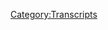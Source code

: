 {{DEFAULTSORT:
    #_TRANSCRIPT_0264:February 11-13, 2019
}}{{Transcript
    | title         = [[264: February 11-13, 2019]]
    | caption       = [https://knowledgefight.libsyn.com/knowledge-fight-february-11-13-2019 Listen to this episode on Libsyn]
    | episodeNumber = [[264: February 11-13, 2019|264]]
    | length        = 02:56:11
}}

{{MessageBox
    | header     = Warning: Bot Generated Content
    | text       = This transcript was automatically generated by transcription software and likely contains many mistakes and misattributions. Please check the audio for definitive quotes, attribution, and context.
    | image      = N3yvass4myg91.webp
    | imagewidth = 50px
    | id         = warning
}}

{{TranscriptBlock
    | name      = Unknown Speaker
    | timestamp = 00:00:00.000
    | text      = Andy in Kansas, you're on the air. Thanks for holding
}}

{{TranscriptBlock
    | name      = Unknown Speaker
    | timestamp = 00:00:03.839
    | text      = Hello Alex, I'm a person color. I'm a huge fan. I love your work. I love you. Hey everybody welcome back to knowledge fight
}}

{{TranscriptBlock
    | name      = Unknown Speaker
    | timestamp = 00:00:09.419
    | text      = I'm Dan. I'm Jordan. We're a couple dudes like to sit around drink novelty beverages and talk a little bit about Alex Jones. Oh indeed
}}

{{TranscriptBlock
    | name      = Unknown Speaker
    | timestamp = 00:00:14.939
    | text      = We are Dan. Jordan. Dan! Jordan. Does it feel good to be back in the right side of the chair?
}}

{{TranscriptBlock
    | name      = Unknown Speaker
    | timestamp = 00:00:20.219
    | text      = It does but I am glad that we got some very nice feedback from people
}}

{{TranscriptBlock
    | name      = Unknown Speaker
    | timestamp = 00:00:23.480
    | text      = People seem to enjoy you taking over and doing an episode and that should assuage all of your fears about it
}}

{{TranscriptBlock
    | name      = Unknown Speaker
    | timestamp = 00:00:29.140
    | text      = Not going well and people not liking it not at all
}}

{{TranscriptBlock
    | name      = Unknown Speaker
    | timestamp = 00:00:34.479
    | text      = It was great yeah, I'm glad
}}

{{TranscriptBlock
    | name      = Unknown Speaker
    | timestamp = 00:00:36.359
    | text      = Strong positive response. It gave me a whole new appreciation. Look I respect the hell out of what you do
}}

{{TranscriptBlock
    | name      = Unknown Speaker
    | timestamp = 00:00:43.000
    | text      = Oh and vice versa. Yeah, I
}}

{{TranscriptBlock
    | name      = Unknown Speaker
    | timestamp = 00:00:45.799
    | text      = Think you did a better job of being me than I did of being you. That's for sure. I did not yell at all
}}

{{TranscriptBlock
    | name      = Unknown Speaker
    | timestamp = 00:00:51.560
    | text      = Not in my style
}}

{{TranscriptBlock
    | name      = Unknown Speaker
    | timestamp = 00:00:53.520
    | text      = But just to drop Will Smith lyrics in and probably I'm realizing this now probably a completely
}}

{{TranscriptBlock
    | name      = Unknown Speaker
    | timestamp = 00:00:59.679
    | text      = inaccurate version of what Bruce Springsteen's 10th Avenue freestyle was about
}}

{{TranscriptBlock
    | name      = Unknown Speaker
    | timestamp = 00:01:03.920
    | text      = As I was editing up the episode and about to release it
}}

{{TranscriptBlock
    | name      = Unknown Speaker
    | timestamp = 00:01:06.799
    | text      = I realized that story that I told about it being about a snowstorm in New York. Is that not true?
}}

{{TranscriptBlock
    | name      = Unknown Speaker
    | timestamp = 00:01:11.680
    | text      = I don't think it is. Why did you think it then? Because my buddy Sal back in Missouri
}}

{{TranscriptBlock
    | name      = Unknown Speaker
    | timestamp = 00:01:16.840
    | text      = We were drinking one night and he told me about how he was in the snowstorm that that song is based on and I just
}}

{{TranscriptBlock
    | name      = Unknown Speaker
    | timestamp = 00:01:22.439
    | text      = believed him
}}

{{TranscriptBlock
    | name      = Unknown Speaker
    | timestamp = 00:01:23.799
    | text      = Everybody has a buddy Sal. You don't believe a goddamn word your body
}}

{{TranscriptBlock
    | name      = Unknown Speaker
    | timestamp = 00:01:28.159
    | text      = Now he's a good man. I had no reason not to believe him
}}

{{TranscriptBlock
    | name      = Unknown Speaker
    | timestamp = 00:01:31.159
    | text      = He licks his fingers all the time like a bookie. Everybody has a friend named Sal wrong type of Sal
}}

{{TranscriptBlock
    | name      = Unknown Speaker
    | timestamp = 00:01:35.400
    | text      = Okay, he was a Union pipe fitter from New Jersey. Good guy ran the bar. I worked at in Missouri. Okay
}}

{{TranscriptBlock
    | name      = Unknown Speaker
    | timestamp = 00:01:41.760
    | text      = I was gonna say why are you hanging out with an old?
}}

{{TranscriptBlock
    | name      = Unknown Speaker
    | timestamp = 00:01:43.760
    | text      = Union pipe fitter when you're like 19 years old. He wasn't that old.
}}

{{TranscriptBlock
    | name      = Unknown Speaker
    | timestamp = 00:01:48.480
    | text      = Ran a great gutter punk bar called East Side Tavern in Columbia, Missouri still open. All right, nice
}}

{{TranscriptBlock
    | name      = Unknown Speaker
    | timestamp = 00:01:53.879
    | text      = Yeah, but I realized that he told me that story and it's probably not accurate
}}

{{TranscriptBlock
    | name      = Unknown Speaker
    | timestamp = 00:01:58.319
    | text      = But anyway 10th Avenue freestyle is a good song. Great sax solo. It's a great sax solo. You know, what else is great? Oh
}}

{{TranscriptBlock
    | name      = Unknown Speaker
    | timestamp = 00:02:04.920
    | text      = Transitions? Not that one, but our listeners
}}

{{TranscriptBlock
    | name      = Unknown Speaker
    | timestamp = 00:02:07.540
    | text      = I'd like to give a shout out to a couple of new donors who've signed up and are supporting the show
}}

{{TranscriptBlock
    | name      = Unknown Speaker
    | timestamp = 00:02:12.080
    | text      = First of all, I'd like to say thank you Ariel. You are now policy wonk. I'm a policy wonk. Thank you
}}

{{TranscriptBlock
    | name      = Unknown Speaker
    | timestamp = 00:02:18.000
    | text      = Thank you very much, Ariel next Santee. Thank you so much. You are now policy wonk I'm a policy wonk. Thank you
}}

{{TranscriptBlock
    | name      = Unknown Speaker
    | timestamp = 00:02:23.939
    | text      = Thank you very much Santee next. Gorelax. You are now a policy wonk. I'm a policy wonk. Thank youKhour
}}

{{TranscriptBlock
    | name      = Unknown Speaker
    | timestamp = 00:02:30.000
    | text      = Thank you. Gore lax destroyer of worlds next life after parties. You're our now a policy wonk. I'm a policy wonk
}}

{{TranscriptBlock
    | name      = Unknown Speaker
    | timestamp = 00:02:37.180
    | text      = Thank you so much.
}}

{{TranscriptBlock
    | name      = Unknown Speaker
    | timestamp = 00:02:38.180
    | text      = Thanks!
}}

{{TranscriptBlock
    | name      = Unknown Speaker
    | timestamp = 00:02:39.180
    | text      = I couldn't tell if that was life after parties, like, the parties have ended, or if it's a
}}

{{TranscriptBlock
    | name      = Unknown Speaker
    | timestamp = 00:02:43.500
    | text      = life full of after parties.
}}

{{TranscriptBlock
    | name      = Unknown Speaker
    | timestamp = 00:02:45.180
    | text      = Ooh, that's a good question.
}}

{{TranscriptBlock
    | name      = Unknown Speaker
    | timestamp = 00:02:46.180
    | text      = Couldn't tell.
}}

{{TranscriptBlock
    | name      = Unknown Speaker
    | timestamp = 00:02:47.180
    | text      = Interesting question that I hope to never know the answer to.
}}

{{TranscriptBlock
    | name      = Unknown Speaker
    | timestamp = 00:02:49.500
    | text      = Or could it be a dyslexic, uh, afterlife parties?
}}

{{TranscriptBlock
    | name      = Unknown Speaker
    | timestamp = 00:02:55.539
    | text      = Could be.
}}

{{TranscriptBlock
    | name      = Unknown Speaker
    | timestamp = 00:02:56.539
    | text      = You know, you've already died, everybody's having fun in the afterlife.
}}

{{TranscriptBlock
    | name      = Unknown Speaker
    | timestamp = 00:02:58.900
    | text      = Anything's possible.
}}

{{TranscriptBlock
    | name      = Unknown Speaker
    | timestamp = 00:02:59.900
    | text      = Also, finally, I'd like to say thank you to someone who donated on a little bit of an
}}

{{TranscriptBlock
    | name      = Unknown Speaker
    | timestamp = 00:03:03.219
    | text      = elevated level, we appreciate it oh so very much.
}}

{{TranscriptBlock
    | name      = Unknown Speaker
    | timestamp = 00:03:05.699
    | text      = So Frank, thank you so much, you are now a globalist.
}}

{{TranscriptBlock
    | name      = Unknown Speaker
    | timestamp = 00:03:08.740
    | text      = I'm a policy wonk.
}}

{{TranscriptBlock
    | name      = Unknown Speaker
    | timestamp = 00:03:09.740
    | text      = Four stars.
}}

{{TranscriptBlock
    | name      = Unknown Speaker
    | timestamp = 00:03:10.740
    | text      = Go home to your mother and tell her you're brilliant.
}}

{{TranscriptBlock
    | name      = Unknown Speaker
    | timestamp = 00:03:12.860
    | text      = Someone, someone, sodomite sent me a bucket of poop.
}}

{{TranscriptBlock
    | name      = Unknown Speaker
    | timestamp = 00:03:15.340
    | text      = Daddy shark!
}}

{{TranscriptBlock
    | name      = Unknown Speaker
    | timestamp = 00:03:16.340
    | text      = Bah bah!
}}

{{TranscriptBlock
    | name      = Unknown Speaker
    | timestamp = 00:03:17.340
    | text      = Bah bah!
}}

{{TranscriptBlock
    | name      = Unknown Speaker
    | timestamp = 00:03:18.340
    | text      = Bah bah!
}}

{{TranscriptBlock
    | name      = Unknown Speaker
    | timestamp = 00:03:19.340
    | text      = Thank you so much, uh, Frank.
}}

{{TranscriptBlock
    | name      = Unknown Speaker
    | timestamp = 00:03:20.340
    | text      = Thank you very much, Frank.
}}

{{TranscriptBlock
    | name      = Unknown Speaker
    | timestamp = 00:03:21.340
    | text      = And, uh, if you're listening out there and you're thinking, hey, I'd like to support
}}

{{TranscriptBlock
    | name      = Unknown Speaker
    | timestamp = 00:03:23.020
    | text      = the show, I like what these guys do, you can do that.
}}

{{TranscriptBlock
    | name      = Unknown Speaker
    | timestamp = 00:03:24.860
    | text      = Go to our website, knowledgefight.com, click the button that says support the show, and
}}

{{TranscriptBlock
    | name      = Unknown Speaker
    | timestamp = 00:03:28.900
    | text      = we would appreciate it.
}}

{{TranscriptBlock
    | name      = Unknown Speaker
    | timestamp = 00:03:30.180
    | text      = Yeah, and if you're thinking, uh, you know, you're like, I want to support a show, even
}}

{{TranscriptBlock
    | name      = Unknown Speaker
    | timestamp = 00:03:33.979
    | text      = if it's not this one, you should instead donate to our show, don't, don't do it, don't donate
}}

{{TranscriptBlock
    | name      = Unknown Speaker
    | timestamp = 00:03:38.620
    | text      = to those other shows.
}}

{{TranscriptBlock
    | name      = Unknown Speaker
    | timestamp = 00:03:39.620
    | text      = I don't know if I want to.
}}

{{TranscriptBlock
    | name      = Unknown Speaker
    | timestamp = 00:03:40.620
    | text      = They probably have ad money.
}}

{{TranscriptBlock
    | name      = Unknown Speaker
    | timestamp = 00:03:41.620
    | text      = I don't know if I want to come down with that, uh, mentality, but whatever.
}}

{{TranscriptBlock
    | name      = Unknown Speaker
    | timestamp = 00:03:44.740
    | text      = This is a show where I know a lot about Alex Jones.
}}

{{TranscriptBlock
    | name      = Unknown Speaker
    | timestamp = 00:03:47.039
    | text      = And I only know what you tell me about Alex Jones.
}}

{{TranscriptBlock
    | name      = Unknown Speaker
    | timestamp = 00:03:49.300
    | text      = So today, Jordan, we're going to be doing a present day episode, we're going to be going
}}

{{TranscriptBlock
    | name      = Unknown Speaker
    | timestamp = 00:03:52.780
    | text      = over February 11th to 13th, which is Monday through Wednesday of this week, which is ultimately
}}

{{TranscriptBlock
    | name      = Unknown Speaker
    | timestamp = 00:03:58.900
    | text      = unsatisfying because here, as we were recording this on Thursday, all Twitter is abuzz with
}}

{{TranscriptBlock
    | name      = Unknown Speaker
    | timestamp = 00:04:03.460
    | text      = Trump is going to declare a state of emergency and all that.
}}

{{TranscriptBlock
    | name      = Unknown Speaker
    | timestamp = 00:04:06.900
    | text      = And I'm sure Alex is too messant at the news.
}}

{{TranscriptBlock
    | name      = Unknown Speaker
    | timestamp = 00:04:10.539
    | text      = So we'll cover all that stuff probably on Monday's episode, but for now, based on the
}}

{{TranscriptBlock
    | name      = Unknown Speaker
    | timestamp = 00:04:15.020
    | text      = material that we have, as much as I'd love to talk about that, cause I have thoughts,
}}

{{TranscriptBlock
    | name      = Unknown Speaker
    | timestamp = 00:04:19.699
    | text      = we gotta, we gotta, we gotta cover the beginning of the week that was, and this week was fucked
}}

{{TranscriptBlock
    | name      = Unknown Speaker
    | timestamp = 00:04:24.259
    | text      = up.
}}

{{TranscriptBlock
    | name      = Unknown Speaker
    | timestamp = 00:04:25.259
    | text      = Yeah.
}}

{{TranscriptBlock
    | name      = Unknown Speaker
    | timestamp = 00:04:26.259
    | text      = Yeah.
}}

{{TranscriptBlock
    | name      = Unknown Speaker
    | timestamp = 00:04:27.259
    | text      = This week was crazy on Alex Jones's show and in the real world.
}}

{{TranscriptBlock
    | name      = Unknown Speaker
    | timestamp = 00:04:29.660
    | text      = Today, like I said, we're going over the beginning of the week and we're going to begin on February
}}

{{TranscriptBlock
    | name      = Unknown Speaker
    | timestamp = 00:04:36.139
    | text      = 11th.
}}

{{TranscriptBlock
    | name      = Unknown Speaker
    | timestamp = 00:04:37.220
    | text      = On this episode, Alex starts off the show celebrating some good news for Trump.
}}

{{TranscriptBlock
    | name      = Unknown Speaker
    | timestamp = 00:04:43.060
    | text      = And I know that I made the sort of observation and prediction that Alex is moving away from
}}

{{TranscriptBlock
    | name      = Unknown Speaker
    | timestamp = 00:04:49.379
    | text      = Trump.
}}

{{TranscriptBlock
    | name      = Unknown Speaker
    | timestamp = 00:04:50.379
    | text      = And I do still believe that's the case, but I think it's a slow process and he's still
}}

{{TranscriptBlock
    | name      = Unknown Speaker
    | timestamp = 00:04:55.300
    | text      = going to validate a lot of Trump's stuff in order to make it look like the worldview that
}}

{{TranscriptBlock
    | name      = Unknown Speaker
    | timestamp = 00:04:59.959
    | text      = Alex presents is more popular than it is.
}}

{{TranscriptBlock
    | name      = Unknown Speaker
    | timestamp = 00:05:02.939
    | text      = So the victory that he's going to talk about is that Trump is at 52% approval ratings in
}}

{{TranscriptBlock
    | name      = Unknown Speaker
    | timestamp = 00:05:08.540
    | text      = the polls.
}}

{{TranscriptBlock
    | name      = Unknown Speaker
    | timestamp = 00:05:09.540
    | text      = For white people.
}}

{{TranscriptBlock
    | name      = Unknown Speaker
    | timestamp = 00:05:10.540
    | text      = We'll get to that in a second.
}}

{{TranscriptBlock
    | name      = Unknown Speaker
    | timestamp = 00:05:11.540
    | text      = Oh, okay.
}}

{{TranscriptBlock
    | name      = Unknown Speaker
    | timestamp = 00:05:12.540
    | text      = I'm sorry.
}}

{{TranscriptBlock
    | name      = Unknown Speaker
    | timestamp = 00:05:13.540
    | text      = But it's celebrating a victory for Trump, but it's still in line with him moving away
}}

{{TranscriptBlock
    | name      = Unknown Speaker
    | timestamp = 00:05:18.300
    | text      = from him because it's really more about the idea that my nationalism, my populism is super
}}

{{TranscriptBlock
    | name      = Unknown Speaker
    | timestamp = 00:05:23.740
    | text      = popular and we can see that by Trump's numbers.
}}

{{TranscriptBlock
    | name      = Unknown Speaker
    | timestamp = 00:05:27.259
    | text      = Right.
}}

{{TranscriptBlock
    | name      = Unknown Speaker
    | timestamp = 00:05:28.259
    | text      = So I'm, I'm a, I'm a driving force behind Trump's numbers going up.
}}

{{TranscriptBlock
    | name      = Unknown Speaker
    | timestamp = 00:05:31.100
    | text      = So we're going to see some positive talk about Trump, but I don't think it invalidates the
}}

{{TranscriptBlock
    | name      = Unknown Speaker
    | timestamp = 00:05:34.779
    | text      = trend that I'm sort of seeing now, unfortunately, I think that the, if Trump does declare a
}}

{{TranscriptBlock
    | name      = Unknown Speaker
    | timestamp = 00:05:41.139
    | text      = national emergency, that will get Alex to come right back around at least for another
}}

{{TranscriptBlock
    | name      = Unknown Speaker
    | timestamp = 00:05:46.180
    | text      = cycle.
}}

{{TranscriptBlock
    | name      = Unknown Speaker
    | timestamp = 00:05:47.180
    | text      = So I think that'll disrupt whatever process I was seeing happening, but I don't think
}}

{{TranscriptBlock
    | name      = Unknown Speaker
    | timestamp = 00:05:52.699
    | text      = it's going to be enough for the long run.
}}

{{TranscriptBlock
    | name      = Unknown Speaker
    | timestamp = 00:05:54.819
    | text      = It's like a divorce.
}}

{{TranscriptBlock
    | name      = Unknown Speaker
    | timestamp = 00:05:55.819
    | text      = It doesn't happen on the day you sign the paperwork.
}}

{{TranscriptBlock
    | name      = Unknown Speaker
    | timestamp = 00:05:58.139
    | text      = A divorce happens for like a year or two while you're, you know, and there are some ups and
}}

{{TranscriptBlock
    | name      = Unknown Speaker
    | timestamp = 00:06:02.279
    | text      = downs along the way.
}}

{{TranscriptBlock
    | name      = Unknown Speaker
    | timestamp = 00:06:03.279
    | text      = Alex knows that well.
}}

{{TranscriptBlock
    | name      = Unknown Speaker
    | timestamp = 00:06:04.279
    | text      = Yeah, exactly.
}}

{{TranscriptBlock
    | name      = Unknown Speaker
    | timestamp = 00:06:05.279
    | text      = Um, so we're going to start here and Alex is talking about the nature of polls and polling
}}

{{TranscriptBlock
    | name      = Unknown Speaker
    | timestamp = 00:06:10.120
    | text      = and we've always heard him talk about the oversampling of Democrats and stuff like that.
}}

{{TranscriptBlock
    | name      = Unknown Speaker
    | timestamp = 00:06:14.220
    | text      = And I've always just thought it was kind of like a goofy, dumb misunderstanding of how
}}

{{TranscriptBlock
    | name      = Unknown Speaker
    | timestamp = 00:06:18.680
    | text      = polling and statistics work, but the way he describes it in this next clip makes me realize
}}

{{TranscriptBlock
    | name      = Unknown Speaker
    | timestamp = 00:06:23.300
    | text      = it is a much bigger problem.
}}

{{TranscriptBlock
    | name      = Unknown Speaker
    | timestamp = 00:06:25.160
    | text      = He does not understand anything.
}}

{{TranscriptBlock
    | name      = Unknown Speaker
    | timestamp = 00:06:27.759
    | text      = The truth is explosive.
}}

{{TranscriptBlock
    | name      = Unknown Speaker
    | timestamp = 00:06:29.660
    | text      = The truth is powerful.
}}

{{TranscriptBlock
    | name      = Unknown Speaker
    | timestamp = 00:06:31.379
    | text      = The truth is unstoppable when people are willing to stand up and carry it forward.
}}

{{TranscriptBlock
    | name      = Unknown Speaker
    | timestamp = 00:06:38.139
    | text      = Now you know, the Gallup and Rasmussen and other polls believe the democratic party is
}}

{{TranscriptBlock
    | name      = Unknown Speaker
    | timestamp = 00:06:45.420
    | text      = the dominant party in the U S.
}}

{{TranscriptBlock
    | name      = Unknown Speaker
    | timestamp = 00:06:46.980
    | text      = And so for more than 30 years, they have always sampled more Democrats than they have Republicans
}}

{{TranscriptBlock
    | name      = Unknown Speaker
    | timestamp = 00:07:00.180
    | text      = average about 15% more.
}}

{{TranscriptBlock
    | name      = Unknown Speaker
    | timestamp = 00:07:04.800
    | text      = So why would they do that?
}}

{{TranscriptBlock
    | name      = Unknown Speaker
    | timestamp = 00:07:07.540
    | text      = What do you, I mean, they don't, but why are you like, what's your confusion jumping off
}}

{{TranscriptBlock
    | name      = Unknown Speaker
    | timestamp = 00:07:13.060
    | text      = of his confusion?
}}

{{TranscriptBlock
    | name      = Unknown Speaker
    | timestamp = 00:07:14.060
    | text      = I mean, it's just like, why would you even think they would do that?
}}

{{TranscriptBlock
    | name      = Unknown Speaker
    | timestamp = 00:07:17.120
    | text      = That under that they're evil and they want to serve the powerful Democrats who are the
}}

{{TranscriptBlock
    | name      = Unknown Speaker
    | timestamp = 00:07:22.420
    | text      = real power that's going on or whatever, because he's now decided that Democrat equals globalist.
}}

{{TranscriptBlock
    | name      = Unknown Speaker
    | timestamp = 00:07:28.379
    | text      = So, but Rasmussen has had like a plus six conservative bent for however long has a pretty
}}

{{TranscriptBlock
    | name      = Unknown Speaker
    | timestamp = 00:07:34.439
    | text      = heavy like center right leaning in terms of their polling.
}}

{{TranscriptBlock
    | name      = Unknown Speaker
    | timestamp = 00:07:39.939
    | text      = Uh, look, it's just, Alex is stupid.
}}

{{TranscriptBlock
    | name      = Unknown Speaker
    | timestamp = 00:07:42.660
    | text      = So now that he's literally saying that he thinks that pollsters think the Democrats
}}

{{TranscriptBlock
    | name      = Unknown Speaker
    | timestamp = 00:07:46.259
    | text      = are the dominant party and thus they cheat polls in their favor.
}}

{{TranscriptBlock
    | name      = Unknown Speaker
    | timestamp = 00:07:49.420
    | text      = We now have the information that we need to address this because before I was willing
}}

{{TranscriptBlock
    | name      = Unknown Speaker
    | timestamp = 00:07:53.660
    | text      = to like push this aside and just be like, Alex is dumb, but that is beyond the pale.
}}

{{TranscriptBlock
    | name      = Unknown Speaker
    | timestamp = 00:07:59.899
    | text      = And that makes me think that we may need to explain things a little bit.
}}

{{TranscriptBlock
    | name      = Unknown Speaker
    | timestamp = 00:08:04.819
    | text      = So when anyone is trying to conduct a poll, the result is useless unless it represents
}}

{{TranscriptBlock
    | name      = Unknown Speaker
    | timestamp = 00:08:08.920
    | text      = a representative sample of the population it's seeking to poll.
}}

{{TranscriptBlock
    | name      = Unknown Speaker
    | timestamp = 00:08:12.300
    | text      = And often achieving representative sampling is incredibly difficult.
}}

{{TranscriptBlock
    | name      = Unknown Speaker
    | timestamp = 00:08:16.000
    | text      = Just because the researchers want a random sampling to take their poll, it's not good
}}

{{TranscriptBlock
    | name      = Unknown Speaker
    | timestamp = 00:08:19.500
    | text      = enough that they just randomly call a thousand people and see what happens.
}}

{{TranscriptBlock
    | name      = Unknown Speaker
    | timestamp = 00:08:23.319
    | text      = The characteristics of the people they polled needs to match the demographic information
}}

{{TranscriptBlock
    | name      = Unknown Speaker
    | timestamp = 00:08:27.819
    | text      = of the geographic area that's being polled.
}}

{{TranscriptBlock
    | name      = Unknown Speaker
    | timestamp = 00:08:30.720
    | text      = And because of the near impossibility of the respondents to your poll perfectly matching
}}

{{TranscriptBlock
    | name      = Unknown Speaker
    | timestamp = 00:08:34.519
    | text      = the areas demographics, the results often need to be weighted.
}}

{{TranscriptBlock
    | name      = Unknown Speaker
    | timestamp = 00:08:38.620
    | text      = Easy example, older people are more likely to answer their phones and complete a survey
}}

{{TranscriptBlock
    | name      = Unknown Speaker
    | timestamp = 00:08:42.779
    | text      = or poll.
}}

{{TranscriptBlock
    | name      = Unknown Speaker
    | timestamp = 00:08:43.779
    | text      = So almost every poll's raw results will inevitably reflect the answers of more old people than
}}

{{TranscriptBlock
    | name      = Unknown Speaker
    | timestamp = 00:08:48.820
    | text      = young people.
}}

{{TranscriptBlock
    | name      = Unknown Speaker
    | timestamp = 00:08:49.820
    | text      = I'm not busy.
}}

{{TranscriptBlock
    | name      = Unknown Speaker
    | timestamp = 00:08:51.259
    | text      = Ask me questions.
}}

{{TranscriptBlock
    | name      = Unknown Speaker
    | timestamp = 00:08:52.259
    | text      = Sure.
}}

{{TranscriptBlock
    | name      = Unknown Speaker
    | timestamp = 00:08:53.259
    | text      = So in order to correct for this, the researchers will need to give more weight to the answers
}}

{{TranscriptBlock
    | name      = Unknown Speaker
    | timestamp = 00:08:56.840
    | text      = of people in the groups that are underrepresented in the set of answers so that they match the
}}

{{TranscriptBlock
    | name      = Unknown Speaker
    | timestamp = 00:09:01.220
    | text      = demographic information of the area.
}}

{{TranscriptBlock
    | name      = Unknown Speaker
    | timestamp = 00:09:03.740
    | text      = Generally taking that information from the most recent census.
}}

{{TranscriptBlock
    | name      = Unknown Speaker
    | timestamp = 00:09:06.899
    | text      = This probably sounds overly simplified, but like realistically, the older you are, particularly
}}

{{TranscriptBlock
    | name      = Unknown Speaker
    | timestamp = 00:09:12.360
    | text      = if you're white, the more likely it is that you identify as a Republican.
}}

{{TranscriptBlock
    | name      = Unknown Speaker
    | timestamp = 00:09:16.220
    | text      = And older people are overrepresented in the raw respondent data of most polls.
}}

{{TranscriptBlock
    | name      = Unknown Speaker
    | timestamp = 00:09:20.600
    | text      = The amount to which this needs to be fixed by weighting inevitably depends on the demographic
}}

{{TranscriptBlock
    | name      = Unknown Speaker
    | timestamp = 00:09:24.480
    | text      = information that the poll takers bring in with their random sampling.
}}

{{TranscriptBlock
    | name      = Unknown Speaker
    | timestamp = 00:09:28.159
    | text      = So you'll see in write-ups of polls exactly the extent to which they weighted the numbers.
}}

{{TranscriptBlock
    | name      = Unknown Speaker
    | timestamp = 00:09:32.720
    | text      = Poll polling organizations conduct reviews on the raw data, the processed data, and everything
}}

{{TranscriptBlock
    | name      = Unknown Speaker
    | timestamp = 00:09:37.700
    | text      = in between that led from the raw to the processed.
}}

{{TranscriptBlock
    | name      = Unknown Speaker
    | timestamp = 00:09:40.519
    | text      = It's just how professional statistics work.
}}

{{TranscriptBlock
    | name      = Unknown Speaker
    | timestamp = 00:09:42.740
    | text      = Alex is just, he doesn't understand that very, very basic thing that he would understand
}}

{{TranscriptBlock
    | name      = Unknown Speaker
    | timestamp = 00:09:47.539
    | text      = if he didn't drop out of junior college and actually took a statistics course.
}}

{{TranscriptBlock
    | name      = Unknown Speaker
    | timestamp = 00:09:50.700
    | text      = Yeah, or at least like send an email to Nate Silver, you know, like give it a shot.
}}

{{TranscriptBlock
    | name      = Unknown Speaker
    | timestamp = 00:09:55.620
    | text      = Or was curious.
}}

{{TranscriptBlock
    | name      = Unknown Speaker
    | timestamp = 00:09:56.620
    | text      = Curious would be really important there.
}}

{{TranscriptBlock
    | name      = Unknown Speaker
    | timestamp = 00:09:58.899
    | text      = I would appreciate some curiosity from him.
}}

{{TranscriptBlock
    | name      = Unknown Speaker
    | timestamp = 00:10:01.100
    | text      = Now the interesting thing, and I don't really know exactly how much this is going to play
}}

{{TranscriptBlock
    | name      = Unknown Speaker
    | timestamp = 00:10:05.600
    | text      = out.
}}

{{TranscriptBlock
    | name      = Unknown Speaker
    | timestamp = 00:10:06.600
    | text      = And again, this would also be predicting the future, which would be tough because there's
}}

{{TranscriptBlock
    | name      = Unknown Speaker
    | timestamp = 00:10:08.600
    | text      = a possibility that even as the generations that are heavily Democrat now or left-leaning
}}

{{TranscriptBlock
    | name      = Unknown Speaker
    | timestamp = 00:10:13.899
    | text      = get older, there's a chance that as in past generations, you'll see them skew more towards
}}

{{TranscriptBlock
    | name      = Unknown Speaker
    | timestamp = 00:10:18.240
    | text      = the right as well.
}}

{{TranscriptBlock
    | name      = Unknown Speaker
    | timestamp = 00:10:19.460
    | text      = That's possible.
}}

{{TranscriptBlock
    | name      = Unknown Speaker
    | timestamp = 00:10:20.460
    | text      = But if that doesn't happen, if you look at generational differences, Republicans and
}}

{{TranscriptBlock
    | name      = Unknown Speaker
    | timestamp = 00:10:26.659
    | text      = like right-leaning ideas are taken a bath in younger generations.
}}

{{TranscriptBlock
    | name      = Unknown Speaker
    | timestamp = 00:10:31.179
    | text      = It is harshly towards the left, especially among people of color and women.
}}

{{TranscriptBlock
    | name      = Unknown Speaker
    | timestamp = 00:10:36.820
    | text      = Like the numbers are crazy bad for conservatives in the future.
}}

{{TranscriptBlock
    | name      = Unknown Speaker
    | timestamp = 00:10:41.899
    | text      = So as those people start to get older or if polling places find a way to incorporate using
}}

{{TranscriptBlock
    | name      = Unknown Speaker
    | timestamp = 00:10:48.100
    | text      = cell phones or something like that, there's a really decent chance that you'll see Democrats
}}

{{TranscriptBlock
    | name      = Unknown Speaker
    | timestamp = 00:10:52.940
    | text      = be more groups that are Democrat, more being more respondents to polls.
}}

{{TranscriptBlock
    | name      = Unknown Speaker
    | timestamp = 00:10:59.700
    | text      = And then you'll see conservative weighting being done and you shouldn't be suspicious
}}

{{TranscriptBlock
    | name      = Unknown Speaker
    | timestamp = 00:11:04.820
    | text      = about that.
}}

{{TranscriptBlock
    | name      = Unknown Speaker
    | timestamp = 00:11:05.820
    | text      = That's just how this works.
}}

{{TranscriptBlock
    | name      = Unknown Speaker
    | timestamp = 00:11:06.820
    | text      = Right.
}}

{{TranscriptBlock
    | name      = Unknown Speaker
    | timestamp = 00:11:07.820
    | text      = I mean, I suppose the, I suppose if I was going to go hard on trying to make Alex's
}}

{{TranscriptBlock
    | name      = Unknown Speaker
    | timestamp = 00:11:14.879
    | text      = argument better for him, I would say that conspiracy punch up that some polling can
}}

{{TranscriptBlock
    | name      = Unknown Speaker
    | timestamp = 00:11:21.919
    | text      = absolutely have an influence on people's behavior.
}}

{{TranscriptBlock
    | name      = Unknown Speaker
    | timestamp = 00:11:25.500
    | text      = If you see a poll, like for instance, for so many people during the Trump Hillary campaign,
}}

{{TranscriptBlock
    | name      = Unknown Speaker
    | timestamp = 00:11:30.379
    | text      = you saw those polls and there's, there was a lot more or a lot less urgency there for
}}

{{TranscriptBlock
    | name      = Unknown Speaker
    | timestamp = 00:11:35.620
    | text      = people who are saying, well, it looks like Hillary is going to win by 10 points anyway.
}}

{{TranscriptBlock
    | name      = Unknown Speaker
    | timestamp = 00:11:39.259
    | text      = So I'm not really going to be as engaged in this as I would others.
}}

{{TranscriptBlock
    | name      = Unknown Speaker
    | timestamp = 00:11:44.539
    | text      = But if your polling is not, is too inaccurate, people are just going to write it off immediately.
}}

{{TranscriptBlock
    | name      = Unknown Speaker
    | timestamp = 00:11:50.879
    | text      = So that's why you see those polls, even for like Rasmussen, which has a right bent to
}}

{{TranscriptBlock
    | name      = Unknown Speaker
    | timestamp = 00:11:56.100
    | text      = it.
}}

{{TranscriptBlock
    | name      = Unknown Speaker
    | timestamp = 00:11:57.100
    | text      = You still see them within this certain margin of error that everybody deems acceptable.
}}

{{TranscriptBlock
    | name      = Unknown Speaker
    | timestamp = 00:12:02.019
    | text      = So if you want to say that polls can influence outcome, that is an argument that can be made.
}}

{{TranscriptBlock
    | name      = Unknown Speaker
    | timestamp = 00:12:09.980
    | text      = If you want to say that they over-represent Democrats by 15% every single time, you just
}}

{{TranscriptBlock
    | name      = Unknown Speaker
    | timestamp = 00:12:15.159
    | text      = don't understand how polls work.
}}

{{TranscriptBlock
    | name      = Unknown Speaker
    | timestamp = 00:12:17.059
    | text      = Not in the least.
}}

{{TranscriptBlock
    | name      = Unknown Speaker
    | timestamp = 00:12:18.080
    | text      = So now we get to the 52, the new 52.
}}

{{TranscriptBlock
    | name      = Unknown Speaker
    | timestamp = 00:12:21.799
    | text      = The new 52?
}}

{{TranscriptBlock
    | name      = Unknown Speaker
    | timestamp = 00:12:22.799
    | text      = The B-52s?
}}

{{TranscriptBlock
    | name      = Unknown Speaker
    | timestamp = 00:12:23.799
    | text      = Yup.
}}

{{TranscriptBlock
    | name      = Unknown Speaker
    | timestamp = 00:12:24.799
    | text      = The C-52s.
}}

{{TranscriptBlock
    | name      = Unknown Speaker
    | timestamp = 00:12:25.799
    | text      = Fred Schneider was polled and he said, go Trump!
}}

{{TranscriptBlock
    | name      = Unknown Speaker
    | timestamp = 00:12:28.019
    | text      = He did not, he would not be in favor of Trump.
}}

{{TranscriptBlock
    | name      = Unknown Speaker
    | timestamp = 00:12:31.059
    | text      = Not at all.
}}

{{TranscriptBlock
    | name      = Unknown Speaker
    | timestamp = 00:12:32.940
    | text      = But so we get to this.
}}

{{TranscriptBlock
    | name      = Unknown Speaker
    | timestamp = 00:12:34.259
    | text      = That's a good Fred Schneider.
}}

{{TranscriptBlock
    | name      = Unknown Speaker
    | timestamp = 00:12:35.259
    | text      = Thank you.
}}

{{TranscriptBlock
    | name      = Unknown Speaker
    | timestamp = 00:12:36.259
    | text      = We get to this Trump is at 52% number and Alex says some really dumb, dumb shit.
}}

{{TranscriptBlock
    | name      = Unknown Speaker
    | timestamp = 00:12:42.659
    | text      = But despite all the propaganda in Gallup, Trump is at 52 and in Rasmussen, Trump is
}}

{{TranscriptBlock
    | name      = Unknown Speaker
    | timestamp = 00:12:51.700
    | text      = at 52.
}}

{{TranscriptBlock
    | name      = Unknown Speaker
    | timestamp = 00:12:55.559
    | text      = Think about that.
}}

{{TranscriptBlock
    | name      = Unknown Speaker
    | timestamp = 00:12:56.559
    | text      = That's what we're sampling on average, 15 points more for Democrats.
}}

{{TranscriptBlock
    | name      = Unknown Speaker
    | timestamp = 00:13:02.120
    | text      = That means they call 15% more Democrats or contact 15% more Democrats for their poll.
}}

{{TranscriptBlock
    | name      = Unknown Speaker
    | timestamp = 00:13:11.000
    | text      = And he's at 52%.
}}

{{TranscriptBlock
    | name      = Unknown Speaker
    | timestamp = 00:13:13.039
    | text      = That tells you he's really at like 65, 67 conservatively conservatively.
}}

{{TranscriptBlock
    | name      = Unknown Speaker
    | timestamp = 00:13:18.720
    | text      = That's a crazy way to look at this.
}}

{{TranscriptBlock
    | name      = Unknown Speaker
    | timestamp = 00:13:20.919
    | text      = Like that doesn't reflect any sort of reality.
}}

{{TranscriptBlock
    | name      = Unknown Speaker
    | timestamp = 00:13:23.679
    | text      = Now first of all, I have no idea where Alex is getting that Gallup data from because it
}}

{{TranscriptBlock
    | name      = Unknown Speaker
    | timestamp = 00:13:28.080
    | text      = doesn't appear to exist.
}}

{{TranscriptBlock
    | name      = Unknown Speaker
    | timestamp = 00:13:29.679
    | text      = In their data from January 21st or I'm sorry, 17th to 21st, 2019, Gallup showed a 37% approval
}}

{{TranscriptBlock
    | name      = Unknown Speaker
    | timestamp = 00:13:36.639
    | text      = rating for the way Trump is handling his job with the president, which is down from a high
}}

{{TranscriptBlock
    | name      = Unknown Speaker
    | timestamp = 00:13:40.399
    | text      = of 45% for the week right after inauguration.
}}

{{TranscriptBlock
    | name      = Unknown Speaker
    | timestamp = 00:13:44.559
    | text      = But also how he's handling his job isn't the exact same thing as an approval rating.
}}

{{TranscriptBlock
    | name      = Unknown Speaker
    | timestamp = 00:13:48.580
    | text      = So even that would be sort of dicey for Alex to run off of.
}}

{{TranscriptBlock
    | name      = Unknown Speaker
    | timestamp = 00:13:51.820
    | text      = But also interestingly, if you look at it by party, Trump has an 88% approval rating
}}

{{TranscriptBlock
    | name      = Unknown Speaker
    | timestamp = 00:13:56.039
    | text      = among Republicans and a 5% approval rating among Democrats.
}}

{{TranscriptBlock
    | name      = Unknown Speaker
    | timestamp = 00:13:59.559
    | text      = I wonder why.
}}

{{TranscriptBlock
    | name      = Unknown Speaker
    | timestamp = 00:14:00.620
    | text      = These numbers actually are part of setting a new record for the most polarized approval
}}

{{TranscriptBlock
    | name      = Unknown Speaker
    | timestamp = 00:14:04.200
    | text      = ratings that Gallup has ever recorded since they began in 1945.
}}

{{TranscriptBlock
    | name      = Unknown Speaker
    | timestamp = 00:14:09.120
    | text      = Trump set other Gallup records with his first year in office being the lowest approval ratings
}}

{{TranscriptBlock
    | name      = Unknown Speaker
    | timestamp = 00:14:12.679
    | text      = of any first year president ever, beating out the previous record by 10.9% and his first
}}

{{TranscriptBlock
    | name      = Unknown Speaker
    | timestamp = 00:14:19.440
    | text      = two year numbers were the worst since World War II.
}}

{{TranscriptBlock
    | name      = Unknown Speaker
    | timestamp = 00:14:23.340
    | text      = So not necessarily a record, but a pretty good high watermark.
}}

{{TranscriptBlock
    | name      = Unknown Speaker
    | timestamp = 00:14:27.120
    | text      = He's really giving Andrew Johnson a run for his money on the worst ever.
}}

{{TranscriptBlock
    | name      = Unknown Speaker
    | timestamp = 00:14:30.320
    | text      = Yeah.
}}

{{TranscriptBlock
    | name      = Unknown Speaker
    | timestamp = 00:14:31.320
    | text      = Andrew Johnson is one of the only people who at certain points in his presidency like really
}}

{{TranscriptBlock
    | name      = Unknown Speaker
    | timestamp = 00:14:35.879
    | text      = were he was swinging for Trump.
}}

{{TranscriptBlock
    | name      = Unknown Speaker
    | timestamp = 00:14:38.320
    | text      = Really hated.
}}

{{TranscriptBlock
    | name      = Unknown Speaker
    | timestamp = 00:14:39.320
    | text      = Yeah.
}}

{{TranscriptBlock
    | name      = Unknown Speaker
    | timestamp = 00:14:40.320
    | text      = In an article that was posted on February 13th, Gallup reflects a 44% approval rating
}}

{{TranscriptBlock
    | name      = Unknown Speaker
    | timestamp = 00:14:44.340
    | text      = for Trump, but that doesn't match Alex's 52% number and that data is from two days after
}}

{{TranscriptBlock
    | name      = Unknown Speaker
    | timestamp = 00:14:49.720
    | text      = he recorded this episode.
}}

{{TranscriptBlock
    | name      = Unknown Speaker
    | timestamp = 00:14:51.440
    | text      = So what I'm saying is I think that Alex is making that Gallup shit up.
}}

{{TranscriptBlock
    | name      = Unknown Speaker
    | timestamp = 00:14:54.120
    | text      = Entirely.
}}

{{TranscriptBlock
    | name      = Unknown Speaker
    | timestamp = 00:14:55.120
    | text      = Yeah.
}}

{{TranscriptBlock
    | name      = Unknown Speaker
    | timestamp = 00:14:56.120
    | text      = Rasmussen did have a Trump polling at 52% approval rating on February 11th.
}}

{{TranscriptBlock
    | name      = Unknown Speaker
    | timestamp = 00:14:59.580
    | text      = That is true.
}}

{{TranscriptBlock
    | name      = Unknown Speaker
    | timestamp = 00:15:00.679
    | text      = That number dropped to 50% on the 12th and is held there until as we're recording this
}}

{{TranscriptBlock
    | name      = Unknown Speaker
    | timestamp = 00:15:05.580
    | text      = episode today.
}}

{{TranscriptBlock
    | name      = Unknown Speaker
    | timestamp = 00:15:06.840
    | text      = And it was also at 43% on February 1st.
}}

{{TranscriptBlock
    | name      = Unknown Speaker
    | timestamp = 00:15:10.519
    | text      = Most people consider this increase to be the result of the State of the Union, giving his
}}

{{TranscriptBlock
    | name      = Unknown Speaker
    | timestamp = 00:15:13.840
    | text      = numbers a jump, which is a pretty common phenomenon in presidencies.
}}

{{TranscriptBlock
    | name      = Unknown Speaker
    | timestamp = 00:15:17.539
    | text      = For instance, in 2011, Obama was at 46% approval on January 17th, which jumped to 52% by the
}}

{{TranscriptBlock
    | name      = Unknown Speaker
    | timestamp = 00:15:24.799
    | text      = 25th when he delivered that year's State of the Union speech.
}}

{{TranscriptBlock
    | name      = Unknown Speaker
    | timestamp = 00:15:28.899
    | text      = Some important things to consider about this poll though, Jordan.
}}

{{TranscriptBlock
    | name      = Unknown Speaker
    | timestamp = 00:15:32.399
    | text      = What?
}}

{{TranscriptBlock
    | name      = Unknown Speaker
    | timestamp = 00:15:33.399
    | text      = Rasmussen releases daily presidential approval rating statistics.
}}

{{TranscriptBlock
    | name      = Unknown Speaker
    | timestamp = 00:15:37.120
    | text      = And if you review...
}}

{{TranscriptBlock
    | name      = Unknown Speaker
    | timestamp = 00:15:38.120
    | text      = Those are reliable.
}}

{{TranscriptBlock
    | name      = Unknown Speaker
    | timestamp = 00:15:39.120
    | text      = Somewhat.
}}

{{TranscriptBlock
    | name      = Unknown Speaker
    | timestamp = 00:15:40.120
    | text      = Yeah.
}}

{{TranscriptBlock
    | name      = Unknown Speaker
    | timestamp = 00:15:41.120
    | text      = I mean, they do use the, you know, an appropriate process.
}}

{{TranscriptBlock
    | name      = Unknown Speaker
    | timestamp = 00:15:43.399
    | text      = I mean, they're, yeah, they're reliable, but, but, but meaningless.
}}

{{TranscriptBlock
    | name      = Unknown Speaker
    | timestamp = 00:15:46.799
    | text      = Let me deconstruct a little bit of why they might be meaningless.
}}

{{TranscriptBlock
    | name      = Unknown Speaker
    | timestamp = 00:15:49.200
    | text      = Okay.
}}

{{TranscriptBlock
    | name      = Unknown Speaker
    | timestamp = 00:15:50.200
    | text      = Thank you.
}}

{{TranscriptBlock
    | name      = Unknown Speaker
    | timestamp = 00:15:51.200
    | text      = If you consult their methodology, you'll find that they randomly call house phones from
}}

{{TranscriptBlock
    | name      = Unknown Speaker
    | timestamp = 00:15:53.600
    | text      = five to 9 PM on weeknights.
}}

{{TranscriptBlock
    | name      = Unknown Speaker
    | timestamp = 00:15:56.279
    | text      = That pretty much excludes anyone who doesn't have a landline, who works at night or who
}}

{{TranscriptBlock
    | name      = Unknown Speaker
    | timestamp = 00:16:00.159
    | text      = likes to party on weeknights.
}}

{{TranscriptBlock
    | name      = Unknown Speaker
    | timestamp = 00:16:02.159
    | text      = Their process is also an automatic robotic call.
}}

{{TranscriptBlock
    | name      = Unknown Speaker
    | timestamp = 00:16:04.879
    | text      = So for someone to take their poll, they'd have to receive this call on a landline, hear
}}

{{TranscriptBlock
    | name      = Unknown Speaker
    | timestamp = 00:16:08.399
    | text      = the recorded prompt and decide not to hang up.
}}

{{TranscriptBlock
    | name      = Unknown Speaker
    | timestamp = 00:16:11.059
    | text      = It's amazing to me that they managed to find a sample of 500 respondents every day.
}}

{{TranscriptBlock
    | name      = Unknown Speaker
    | timestamp = 00:16:15.059
    | text      = They...
}}

{{TranscriptBlock
    | name      = Unknown Speaker
    | timestamp = 00:16:16.059
    | text      = 500 people?
}}

{{TranscriptBlock
    | name      = Unknown Speaker
    | timestamp = 00:16:17.059
    | text      = Every day.
}}

{{TranscriptBlock
    | name      = Unknown Speaker
    | timestamp = 00:16:18.059
    | text      = And it's not the same people.
}}

{{TranscriptBlock
    | name      = Unknown Speaker
    | timestamp = 00:16:19.059
    | text      = That's what your mind goes to.
}}

{{TranscriptBlock
    | name      = Unknown Speaker
    | timestamp = 00:16:20.059
    | text      = It has to be.
}}

{{TranscriptBlock
    | name      = Unknown Speaker
    | timestamp = 00:16:21.059
    | text      = That's what your mind goes to.
}}

{{TranscriptBlock
    | name      = Unknown Speaker
    | timestamp = 00:16:22.139
    | text      = Do you want to role play that call?
}}

{{TranscriptBlock
    | name      = Unknown Speaker
    | timestamp = 00:16:23.139
    | text      = It can't be.
}}

{{TranscriptBlock
    | name      = Unknown Speaker
    | timestamp = 00:16:24.139
    | text      = Okay.
}}

{{TranscriptBlock
    | name      = Unknown Speaker
    | timestamp = 00:16:25.139
    | text      = I don't have a landline.
}}

{{TranscriptBlock
    | name      = Unknown Speaker
    | timestamp = 00:16:26.139
    | text      = I don't want to be the robot.
}}

{{TranscriptBlock
    | name      = Unknown Speaker
    | timestamp = 00:16:27.139
    | text      = I don't have a landline.
}}

{{TranscriptBlock
    | name      = Unknown Speaker
    | timestamp = 00:16:28.139
    | text      = No.
}}

{{TranscriptBlock
    | name      = Unknown Speaker
    | timestamp = 00:16:29.139
    | text      = I don't have anything.
}}

{{TranscriptBlock
    | name      = Unknown Speaker
    | timestamp = 00:16:30.139
    | text      = I don't have a landline.
}}

{{TranscriptBlock
    | name      = Unknown Speaker
    | timestamp = 00:16:32.240
    | text      = Hello?
}}

{{TranscriptBlock
    | name      = Unknown Speaker
    | timestamp = 00:16:33.240
    | text      = Hi.
}}

{{TranscriptBlock
    | name      = Unknown Speaker
    | timestamp = 00:16:34.240
    | text      = Click.
}}

{{TranscriptBlock
    | name      = Unknown Speaker
    | timestamp = 00:16:35.240
    | text      = Yeah.
}}

{{TranscriptBlock
    | name      = Unknown Speaker
    | timestamp = 00:16:36.240
    | text      = That's how it goes for me.
}}

{{TranscriptBlock
    | name      = Unknown Speaker
    | timestamp = 00:16:40.440
    | text      = So this poll is heavily weighted, but I'm not saying that in any way to disparage it.
}}

{{TranscriptBlock
    | name      = Unknown Speaker
    | timestamp = 00:16:44.580
    | text      = I'm just saying that to illustrate that even this poll that Alex is touting is great is
}}

{{TranscriptBlock
    | name      = Unknown Speaker
    | timestamp = 00:16:48.340
    | text      = produced exactly the same way that Rasmussen polls have been...
}}

{{TranscriptBlock
    | name      = Unknown Speaker
    | timestamp = 00:16:52.080
    | text      = All of these have been produced, like the one on August 2nd, 2017 that showed Trump
}}

{{TranscriptBlock
    | name      = Unknown Speaker
    | timestamp = 00:16:55.600
    | text      = with a 38% approval rating.
}}

{{TranscriptBlock
    | name      = Unknown Speaker
    | timestamp = 00:16:57.440
    | text      = Right.
}}

{{TranscriptBlock
    | name      = Unknown Speaker
    | timestamp = 00:16:58.440
    | text      = All of it's the same.
}}

{{TranscriptBlock
    | name      = Unknown Speaker
    | timestamp = 00:16:59.440
    | text      = Well, 538 does a similar thing to Rasmussen in terms of their polling on a daily basis,
}}

{{TranscriptBlock
    | name      = Unknown Speaker
    | timestamp = 00:17:04.599
    | text      = but what they do is they combine a bunch of different polls and then weight them according
}}

{{TranscriptBlock
    | name      = Unknown Speaker
    | timestamp = 00:17:08.460
    | text      = to the similar process that's done on these individual polls.
}}

{{TranscriptBlock
    | name      = Unknown Speaker
    | timestamp = 00:17:11.119
    | text      = I was going to say, they're more of a meta polling agency, not like a, we're going to
}}

{{TranscriptBlock
    | name      = Unknown Speaker
    | timestamp = 00:17:15.740
    | text      = call random asphalt.
}}

{{TranscriptBlock
    | name      = Unknown Speaker
    | timestamp = 00:17:16.740
    | text      = Yes.
}}

{{TranscriptBlock
    | name      = Unknown Speaker
    | timestamp = 00:17:17.740
    | text      = So they take the data from other polls, go over how their methodology worked, and then
}}

{{TranscriptBlock
    | name      = Unknown Speaker
    | timestamp = 00:17:23.119
    | text      = use that to weight each poll in terms of making a composite poll, and then put out the president's
}}

{{TranscriptBlock
    | name      = Unknown Speaker
    | timestamp = 00:17:28.759
    | text      = approval ratings on a daily basis.
}}

{{TranscriptBlock
    | name      = Unknown Speaker
    | timestamp = 00:17:31.059
    | text      = If you look at the polling data currently available, Trump has a negative 14.8 net approval
}}

{{TranscriptBlock
    | name      = Unknown Speaker
    | timestamp = 00:17:35.700
    | text      = rating, which is the worst any president since Harry Truman is seen at this point in their
}}

{{TranscriptBlock
    | name      = Unknown Speaker
    | timestamp = 00:17:40.900
    | text      = presidency, with the exception of Reagan, who had a negative 20.2.
}}

{{TranscriptBlock
    | name      = Unknown Speaker
    | timestamp = 00:17:45.019
    | text      = Most people view that as a result of the economy being in the toilet back then and all the
}}

{{TranscriptBlock
    | name      = Unknown Speaker
    | timestamp = 00:17:48.680
    | text      = goodwill he had after John Hinckley Jr. tried to assassinate him, having worn off.
}}

{{TranscriptBlock
    | name      = Unknown Speaker
    | timestamp = 00:17:53.140
    | text      = I was going to say, he had a really good run after somebody tried to kill him, and I think
}}

{{TranscriptBlock
    | name      = Unknown Speaker
    | timestamp = 00:17:56.900
    | text      = he would have been...
}}

{{TranscriptBlock
    | name      = Unknown Speaker
    | timestamp = 00:17:57.900
    | text      = His numbers went way up.
}}

{{TranscriptBlock
    | name      = Unknown Speaker
    | timestamp = 00:17:58.900
    | text      = If he would have been killed, he would be remembered amazingly well.
}}

{{TranscriptBlock
    | name      = Unknown Speaker
    | timestamp = 00:18:02.619
    | text      = That would have been awesome.
}}

{{TranscriptBlock
    | name      = Unknown Speaker
    | timestamp = 00:18:03.819
    | text      = He still is.
}}

{{TranscriptBlock
    | name      = Unknown Speaker
    | timestamp = 00:18:04.819
    | text      = It's unfortunate that he...
}}

{{TranscriptBlock
    | name      = Unknown Speaker
    | timestamp = 00:18:05.819
    | text      = He still is in many circles.
}}

{{TranscriptBlock
    | name      = Unknown Speaker
    | timestamp = 00:18:06.819
    | text      = It's unfortunate that he wasn't killed.
}}

{{TranscriptBlock
    | name      = Unknown Speaker
    | timestamp = 00:18:08.259
    | text      = Yeah.
}}

{{TranscriptBlock
    | name      = Unknown Speaker
    | timestamp = 00:18:09.259
    | text      = So with the 52% approval rating in Rasmussen, reflecting one day, that's a good, and Trump
}}

{{TranscriptBlock
    | name      = Unknown Speaker
    | timestamp = 00:18:14.799
    | text      = should be happy about that.
}}

{{TranscriptBlock
    | name      = Unknown Speaker
    | timestamp = 00:18:15.799
    | text      = Alex should be happy about that.
}}

{{TranscriptBlock
    | name      = Unknown Speaker
    | timestamp = 00:18:17.099
    | text      = There's nothing, you know, he should probably be more worried though, about how historically
}}

{{TranscriptBlock
    | name      = Unknown Speaker
    | timestamp = 00:18:20.859
    | text      = bad the wider picture of his numbers are.
}}

{{TranscriptBlock
    | name      = Unknown Speaker
    | timestamp = 00:18:23.259
    | text      = Trump hasn't seen that positive favorability numbers since February 1st, 2017 when he was
}}

{{TranscriptBlock
    | name      = Unknown Speaker
    | timestamp = 00:18:28.579
    | text      = at a 0.01 plus.
}}

{{TranscriptBlock
    | name      = Unknown Speaker
    | timestamp = 00:18:30.579
    | text      = I was going to say, he should never, never, never should he have had a positive rating.
}}

{{TranscriptBlock
    | name      = Unknown Speaker
    | timestamp = 00:18:36.960
    | text      = And he had been in office for 12 days.
}}

{{TranscriptBlock
    | name      = Unknown Speaker
    | timestamp = 00:18:38.980
    | text      = I guess the point is this, I trust polling agencies with rigorous standards in place
}}

{{TranscriptBlock
    | name      = Unknown Speaker
    | timestamp = 00:18:42.819
    | text      = even when they release data that doesn't reflect what I perceive to be real.
}}

{{TranscriptBlock
    | name      = Unknown Speaker
    | timestamp = 00:18:48.259
    | text      = It's entirely possible that even after adjusting for demographic weighting, the Rasmussen poll
}}

{{TranscriptBlock
    | name      = Unknown Speaker
    | timestamp = 00:18:52.460
    | text      = showed a 52% approval rating.
}}

{{TranscriptBlock
    | name      = Unknown Speaker
    | timestamp = 00:18:54.420
    | text      = Ultimately, I also think it's possibly an outlier in the data, of all the data sets
}}

{{TranscriptBlock
    | name      = Unknown Speaker
    | timestamp = 00:18:59.579
    | text      = that are out there, and also could be explained by some obvious real world events, the state
}}

{{TranscriptBlock
    | name      = Unknown Speaker
    | timestamp = 00:19:03.799
    | text      = of the union, the ending of the government shutdown, etc.
}}

{{TranscriptBlock
    | name      = Unknown Speaker
    | timestamp = 00:19:06.779
    | text      = There's a number of variables.
}}

{{TranscriptBlock
    | name      = Unknown Speaker
    | timestamp = 00:19:09.099
    | text      = But I also understand why Alex is doing what he's doing.
}}

{{TranscriptBlock
    | name      = Unknown Speaker
    | timestamp = 00:19:11.799
    | text      = When the bigger picture of everything is so shitty, you have to make the most of what
}}

{{TranscriptBlock
    | name      = Unknown Speaker
    | timestamp = 00:19:14.940
    | text      = you have.
}}

{{TranscriptBlock
    | name      = Unknown Speaker
    | timestamp = 00:19:15.940
    | text      = And for now, all they have is this 52% approval rating, so you got to run with it because
}}

{{TranscriptBlock
    | name      = Unknown Speaker
    | timestamp = 00:19:19.920
    | text      = it makes it look like a majority of Americans love what Infowars is doing by virtue of their
}}

{{TranscriptBlock
    | name      = Unknown Speaker
    | timestamp = 00:19:24.579
    | text      = support for Trump.
}}

{{TranscriptBlock
    | name      = Unknown Speaker
    | timestamp = 00:19:25.579
    | text      = Wow.
}}

{{TranscriptBlock
    | name      = Unknown Speaker
    | timestamp = 00:19:26.579
    | text      = Yep.
}}

{{TranscriptBlock
    | name      = Unknown Speaker
    | timestamp = 00:19:27.579
    | text      = That's dumb.
}}

{{TranscriptBlock
    | name      = Unknown Speaker
    | timestamp = 00:19:28.579
    | text      = Yeah, it's pretty bad.
}}

{{TranscriptBlock
    | name      = Unknown Speaker
    | timestamp = 00:19:29.579
    | text      = I really don't like that.
}}

{{TranscriptBlock
    | name      = Unknown Speaker
    | timestamp = 00:19:30.579
    | text      = Nah, it's not good.
}}

{{TranscriptBlock
    | name      = Unknown Speaker
    | timestamp = 00:19:31.579
    | text      = It's pathetic.
}}

{{TranscriptBlock
    | name      = Unknown Speaker
    | timestamp = 00:19:32.579
    | text      = It's, that's, I'm just so sad.
}}

{{TranscriptBlock
    | name      = Unknown Speaker
    | timestamp = 00:19:36.160
    | text      = I'm just so sad for the right wing.
}}

{{TranscriptBlock
    | name      = Unknown Speaker
    | timestamp = 00:19:38.480
    | text      = Like you, like as they, as their candle flickers violently, destroying everyone around us,
}}

{{TranscriptBlock
    | name      = Unknown Speaker
    | timestamp = 00:19:45.700
    | text      = trying desperately to cling to power, they're just really sad about it.
}}

{{TranscriptBlock
    | name      = Unknown Speaker
    | timestamp = 00:19:50.240
    | text      = They're pathetic.
}}

{{TranscriptBlock
    | name      = Unknown Speaker
    | timestamp = 00:19:51.240
    | text      = Like, but our argument against the green new deal is people are going to steal ice cream.
}}

{{TranscriptBlock
    | name      = Unknown Speaker
    | timestamp = 00:19:55.119
    | text      = Like who the fuck are you?
}}

{{TranscriptBlock
    | name      = Unknown Speaker
    | timestamp = 00:19:56.440
    | text      = Yeah.
}}

{{TranscriptBlock
    | name      = Unknown Speaker
    | timestamp = 00:19:57.440
    | text      = Go to bed.
}}

{{TranscriptBlock
    | name      = Unknown Speaker
    | timestamp = 00:19:58.440
    | text      = Christ.
}}

{{TranscriptBlock
    | name      = Unknown Speaker
    | timestamp = 00:19:59.440
    | text      = Come on, Mark Dice.
}}

{{TranscriptBlock
    | name      = Unknown Speaker
    | timestamp = 00:20:00.440
    | text      = Get out of here.
}}

{{TranscriptBlock
    | name      = Unknown Speaker
    | timestamp = 00:20:01.440
    | text      = Yeah.
}}

{{TranscriptBlock
    | name      = Unknown Speaker
    | timestamp = 00:20:02.440
    | text      = What are you talking about?
}}

{{TranscriptBlock
    | name      = Unknown Speaker
    | timestamp = 00:20:03.440
    | text      = It's pretty weak.
}}

{{TranscriptBlock
    | name      = Unknown Speaker
    | timestamp = 00:20:04.440
    | text      = Yeah.
}}

{{TranscriptBlock
    | name      = Unknown Speaker
    | timestamp = 00:20:05.440
    | text      = I mean, it's not good, but it's going to get so much worse, man.
}}

{{TranscriptBlock
    | name      = Unknown Speaker
    | timestamp = 00:20:07.440
    | text      = Oh no.
}}

{{TranscriptBlock
    | name      = Unknown Speaker
    | timestamp = 00:20:08.440
    | text      = So if you'll recall at the beginning of this week, Representative Ilhan Omar had gotten
}}

{{TranscriptBlock
    | name      = Unknown Speaker
    | timestamp = 00:20:14.359
    | text      = in a bit of hot water.
}}

{{TranscriptBlock
    | name      = Unknown Speaker
    | timestamp = 00:20:15.359
    | text      = Oh boy.
}}

{{TranscriptBlock
    | name      = Unknown Speaker
    | timestamp = 00:20:16.359
    | text      = I forgot that we were going to have to talk about Alex's take on that.
}}

{{TranscriptBlock
    | name      = Unknown Speaker
    | timestamp = 00:20:20.200
    | text      = And I really like the bad faith Republican bullshit was horrendous.
}}

{{TranscriptBlock
    | name      = Unknown Speaker
    | timestamp = 00:20:24.279
    | text      = It was pretty bad.
}}

{{TranscriptBlock
    | name      = Unknown Speaker
    | timestamp = 00:20:25.279
    | text      = I can't imagine how bad this is going to be.
}}

{{TranscriptBlock
    | name      = Unknown Speaker
    | timestamp = 00:20:27.359
    | text      = So we're going to talk about some of that, my feelings about the right wing backlash
}}

{{TranscriptBlock
    | name      = Unknown Speaker
    | timestamp = 00:20:31.680
    | text      = and stuff like that.
}}

{{TranscriptBlock
    | name      = Unknown Speaker
    | timestamp = 00:20:32.680
    | text      = And also some of my feelings about what she probably did a little bit wrong in terms of
}}

{{TranscriptBlock
    | name      = Unknown Speaker
    | timestamp = 00:20:37.519
    | text      = presentation.
}}

{{TranscriptBlock
    | name      = Unknown Speaker
    | timestamp = 00:20:38.519
    | text      = I don't think that she did anything wrong.
}}

{{TranscriptBlock
    | name      = Unknown Speaker
    | timestamp = 00:20:39.880
    | text      = Big picture.
}}

{{TranscriptBlock
    | name      = Unknown Speaker
    | timestamp = 00:20:40.880
    | text      = I don't think she was acting out of antisemitism or anything like that.
}}

{{TranscriptBlock
    | name      = Unknown Speaker
    | timestamp = 00:20:43.440
    | text      = Of course not.
}}

{{TranscriptBlock
    | name      = Unknown Speaker
    | timestamp = 00:20:44.440
    | text      = It was a conversation to be had about that not being the smoothest way to make a point
}}

{{TranscriptBlock
    | name      = Unknown Speaker
    | timestamp = 00:20:48.480
    | text      = or whatever.
}}

{{TranscriptBlock
    | name      = Unknown Speaker
    | timestamp = 00:20:49.480
    | text      = And we'll talk about that here in a second.
}}

{{TranscriptBlock
    | name      = Unknown Speaker
    | timestamp = 00:20:51.400
    | text      = But it is important to point out that those people in Congress or these commentators,
}}

{{TranscriptBlock
    | name      = Unknown Speaker
    | timestamp = 00:20:59.000
    | text      = for the most part, were acting out of some sort of a craven element.
}}

{{TranscriptBlock
    | name      = Unknown Speaker
    | timestamp = 00:21:04.920
    | text      = I would characterize it not even, I think that a lot of people would want to say like
}}

{{TranscriptBlock
    | name      = Unknown Speaker
    | timestamp = 00:21:09.480
    | text      = what they were doing is they were defending AIPAC.
}}

{{TranscriptBlock
    | name      = Unknown Speaker
    | timestamp = 00:21:12.960
    | text      = And so they behaved in ways that were disgraceful and defamatory towards Representative Omar.
}}

{{TranscriptBlock
    | name      = Unknown Speaker
    | timestamp = 00:21:19.720
    | text      = That is what a lot of people would want to say.
}}

{{TranscriptBlock
    | name      = Unknown Speaker
    | timestamp = 00:21:21.279
    | text      = And I don't think that's necessarily the case.
}}

{{TranscriptBlock
    | name      = Unknown Speaker
    | timestamp = 00:21:23.359
    | text      = I think that a lot of people recognize that she represents an incredible threat to the
}}

{{TranscriptBlock
    | name      = Unknown Speaker
    | timestamp = 00:21:28.319
    | text      = fiction that is generally accepted of a benign U.S. foreign policy.
}}

{{TranscriptBlock
    | name      = Unknown Speaker
    | timestamp = 00:21:32.759
    | text      = And I believe that people are really looking for any opportunity to take her down because
}}

{{TranscriptBlock
    | name      = Unknown Speaker
    | timestamp = 00:21:37.920
    | text      = of the holes that she can puncture, as evidenced by-
}}

{{TranscriptBlock
    | name      = Unknown Speaker
    | timestamp = 00:21:40.039
    | text      = I was going to say, what she did to Abrams is like, oh, that's why they're so afraid.
}}

{{TranscriptBlock
    | name      = Unknown Speaker
    | timestamp = 00:21:44.599
    | text      = In a day after all this scandal about her tweet and all that, she was questioning Elliott
}}

{{TranscriptBlock
    | name      = Unknown Speaker
    | timestamp = 00:21:53.119
    | text      = Abrams about his involvement in El Salvador with the El Mazote massacre.
}}

{{TranscriptBlock
    | name      = Unknown Speaker
    | timestamp = 00:22:00.960
    | text      = And that's something that's incredibly relevant seeing as he's being put in as a special representative
}}

{{TranscriptBlock
    | name      = Unknown Speaker
    | timestamp = 00:22:05.759
    | text      = for Venezuela.
}}

{{TranscriptBlock
    | name      = Unknown Speaker
    | timestamp = 00:22:06.759
    | text      = A country that is definitely not ripe for being taken over in the exact same way that
}}

{{TranscriptBlock
    | name      = Unknown Speaker
    | timestamp = 00:22:11.519
    | text      = El Salvador was.
}}

{{TranscriptBlock
    | name      = Unknown Speaker
    | timestamp = 00:22:12.640
    | text      = Right.
}}

{{TranscriptBlock
    | name      = Unknown Speaker
    | timestamp = 00:22:13.640
    | text      = It's super important that when we have people who were directly involved in similar things
}}

{{TranscriptBlock
    | name      = Unknown Speaker
    | timestamp = 00:22:19.339
    | text      = that led to genocide.
}}

{{TranscriptBlock
    | name      = Unknown Speaker
    | timestamp = 00:22:20.680
    | text      = Yeah, yeah, yeah, yeah.
}}

{{TranscriptBlock
    | name      = Unknown Speaker
    | timestamp = 00:22:23.200
    | text      = You need to- those are things that are important to come up and most people don't do it for
}}

{{TranscriptBlock
    | name      = Unknown Speaker
    | timestamp = 00:22:28.240
    | text      = whatever reason, whether it's a financial motivation, whether it's cowardice or just
}}

{{TranscriptBlock
    | name      = Unknown Speaker
    | timestamp = 00:22:32.799
    | text      = don't want to rock the boat or whatever.
}}

{{TranscriptBlock
    | name      = Unknown Speaker
    | timestamp = 00:22:35.279
    | text      = And Omar is not afraid of that.
}}

{{TranscriptBlock
    | name      = Unknown Speaker
    | timestamp = 00:22:38.759
    | text      = And that is a deep threat to business as usual.
}}

{{TranscriptBlock
    | name      = Unknown Speaker
    | timestamp = 00:22:43.160
    | text      = And she's just a Muslim.
}}

{{TranscriptBlock
    | name      = Unknown Speaker
    | timestamp = 00:22:44.279
    | text      = You could stop there for- so many Republicans, you could just stop right there.
}}

{{TranscriptBlock
    | name      = Unknown Speaker
    | timestamp = 00:22:47.960
    | text      = That very well may be, but I think the foreign policy fiction is much more important now
}}

{{TranscriptBlock
    | name      = Unknown Speaker
    | timestamp = 00:22:53.000
    | text      = with the Muslim part.
}}

{{TranscriptBlock
    | name      = Unknown Speaker
    | timestamp = 00:22:54.660
    | text      = That's more important for Alex.
}}

{{TranscriptBlock
    | name      = Unknown Speaker
    | timestamp = 00:22:55.660
    | text      = Oh, God damn it.
}}

{{TranscriptBlock
    | name      = Unknown Speaker
    | timestamp = 00:22:56.660
    | text      = I knew it.
}}

{{TranscriptBlock
    | name      = Unknown Speaker
    | timestamp = 00:22:57.660
    | text      = So that was the- actually, accidentally you brought up exactly the distinction I was hoping
}}

{{TranscriptBlock
    | name      = Unknown Speaker
    | timestamp = 00:23:01.180
    | text      = to make there in my introduction to this clip.
}}

{{TranscriptBlock
    | name      = Unknown Speaker
    | timestamp = 00:23:03.799
    | text      = Because he lies in this next clip about what she tweeted and all that stuff, which is to
}}

{{TranscriptBlock
    | name      = Unknown Speaker
    | timestamp = 00:23:08.599
    | text      = be expected.
}}

{{TranscriptBlock
    | name      = Unknown Speaker
    | timestamp = 00:23:09.599
    | text      = Of course.
}}

{{TranscriptBlock
    | name      = Unknown Speaker
    | timestamp = 00:23:10.599
    | text      = Yeah, yeah, yeah.
}}

{{TranscriptBlock
    | name      = Unknown Speaker
    | timestamp = 00:23:11.599
    | text      = That's par for the course.
}}

{{TranscriptBlock
    | name      = Unknown Speaker
    | timestamp = 00:23:12.599
    | text      = But if you listen to this-
}}

{{TranscriptBlock
    | name      = Unknown Speaker
    | timestamp = 00:23:13.599
    | text      = It's not fine, but we expected it.
}}

{{TranscriptBlock
    | name      = Unknown Speaker
    | timestamp = 00:23:14.599
    | text      = Yeah.
}}

{{TranscriptBlock
    | name      = Unknown Speaker
    | timestamp = 00:23:15.599
    | text      = If you listen to this clip, it's 45 seconds long and you'll see how quickly he transitions
}}

{{TranscriptBlock
    | name      = Unknown Speaker
    | timestamp = 00:23:18.059
    | text      = from lying about her tweets and what have you into rank Islamophobia.
}}

{{TranscriptBlock
    | name      = Unknown Speaker
    | timestamp = 00:23:23.200
    | text      = I saw her at a pool supply store.
}}

{{TranscriptBlock
    | name      = Unknown Speaker
    | timestamp = 00:23:25.500
    | text      = So much worse.
}}

{{TranscriptBlock
    | name      = Unknown Speaker
    | timestamp = 00:23:26.500
    | text      = Oh, by the way, this Muslim woman member of Congress retweeting stuff about Jews having
}}

{{TranscriptBlock
    | name      = Unknown Speaker
    | timestamp = 00:23:33.119
    | text      = hook noses and-
}}

{{TranscriptBlock
    | name      = Unknown Speaker
    | timestamp = 00:23:34.480
    | text      = Whoa.
}}

{{TranscriptBlock
    | name      = Unknown Speaker
    | timestamp = 00:23:35.480
    | text      = Just to qualify that-
}}

{{TranscriptBlock
    | name      = Unknown Speaker
    | timestamp = 00:23:37.720
    | text      = Whoa.
}}

{{TranscriptBlock
    | name      = Unknown Speaker
    | timestamp = 00:23:38.720
    | text      = That is not accurate of what she did.
}}

{{TranscriptBlock
    | name      = Unknown Speaker
    | timestamp = 00:23:40.839
    | text      = She retweeted someone who was making a criticism of her, apparently.
}}

{{TranscriptBlock
    | name      = Unknown Speaker
    | timestamp = 00:23:45.700
    | text      = And that guy said these comments are tantamount to saying Jews have hooks, noses.
}}

{{TranscriptBlock
    | name      = Unknown Speaker
    | timestamp = 00:23:50.079
    | text      = So it wasn't like that greedy Jewish guy cartoon or whatever, but she retweeted that like a
}}

{{TranscriptBlock
    | name      = Unknown Speaker
    | timestamp = 00:23:57.559
    | text      = lot of people involved in Infowars may have.
}}

{{TranscriptBlock
    | name      = Unknown Speaker
    | timestamp = 00:24:01.960
    | text      = So anyway, I just wanted to point that out because he's misrepresenting that specific
}}

{{TranscriptBlock
    | name      = Unknown Speaker
    | timestamp = 00:24:05.579
    | text      = thing.
}}

{{TranscriptBlock
    | name      = Unknown Speaker
    | timestamp = 00:24:06.579
    | text      = You can point that out.
}}

{{TranscriptBlock
    | name      = Unknown Speaker
    | timestamp = 00:24:07.579
    | text      = Jews and their money grubbing and how they run everything and all this stuff.
}}

{{TranscriptBlock
    | name      = Unknown Speaker
    | timestamp = 00:24:13.079
    | text      = Parentheses that I've said.
}}

{{TranscriptBlock
    | name      = Unknown Speaker
    | timestamp = 00:24:14.079
    | text      = The first Democrats defended her, now they aren't.
}}

{{TranscriptBlock
    | name      = Unknown Speaker
    | timestamp = 00:24:15.440
    | text      = What do you think happens when you bring in hardcore Somalis and other people who kill
}}

{{TranscriptBlock
    | name      = Unknown Speaker
    | timestamp = 00:24:20.480
    | text      = everyone who isn't Muslim in their country and sell women on slave blocks?
}}

{{TranscriptBlock
    | name      = Unknown Speaker
    | timestamp = 00:24:25.940
    | text      = What do you think happens when you bring in Islamics who don't let any Christians or anybody
}}

{{TranscriptBlock
    | name      = Unknown Speaker
    | timestamp = 00:24:29.980
    | text      = else live in their countries?
}}

{{TranscriptBlock
    | name      = Unknown Speaker
    | timestamp = 00:24:33.180
    | text      = It's like dropping a baby into a backyard with 14 pit bulls with rabies or something.
}}

{{TranscriptBlock
    | name      = Unknown Speaker
    | timestamp = 00:24:41.599
    | text      = Islam is not compatible with the West, period.
}}

{{TranscriptBlock
    | name      = Unknown Speaker
    | timestamp = 00:24:46.920
    | text      = Period.
}}

{{TranscriptBlock
    | name      = Unknown Speaker
    | timestamp = 00:24:48.279
    | text      = If Alex believes that, there is no room for him, if he's defending the West, there's no
}}

{{TranscriptBlock
    | name      = Unknown Speaker
    | timestamp = 00:24:55.579
    | text      = room for him to accept any Islam in the country.
}}

{{TranscriptBlock
    | name      = Unknown Speaker
    | timestamp = 00:24:59.400
    | text      = He can't hide behind this dumb idea of, like, it's radical Islam that I'm talking about.
}}

{{TranscriptBlock
    | name      = Unknown Speaker
    | timestamp = 00:25:03.799
    | text      = Nope, he just said it.
}}

{{TranscriptBlock
    | name      = Unknown Speaker
    | timestamp = 00:25:04.799
    | text      = He said Islam is incompatible with the West, period.
}}

{{TranscriptBlock
    | name      = Unknown Speaker
    | timestamp = 00:25:08.619
    | text      = That's a big problem because now you have called for the elimination of a religion or
}}

{{TranscriptBlock
    | name      = Unknown Speaker
    | timestamp = 00:25:13.700
    | text      = at least the exiling of a religion for a country.
}}

{{TranscriptBlock
    | name      = Unknown Speaker
    | timestamp = 00:25:17.200
    | text      = Which is totally constitutional, right?
}}

{{TranscriptBlock
    | name      = Unknown Speaker
    | timestamp = 00:25:19.279
    | text      = Under the Second Amendment.
}}

{{TranscriptBlock
    | name      = Unknown Speaker
    | timestamp = 00:25:20.279
    | text      = Based on the founders.
}}

{{TranscriptBlock
    | name      = Unknown Speaker
    | timestamp = 00:25:21.279
    | text      = Based on the founders.
}}

{{TranscriptBlock
    | name      = Unknown Speaker
    | timestamp = 00:25:22.680
    | text      = He's just a classical liberal, Jeffersonian.
}}

{{TranscriptBlock
    | name      = Unknown Speaker
    | timestamp = 00:25:25.640
    | text      = There is nothing he loves more than the Constitution.
}}

{{TranscriptBlock
    | name      = Unknown Speaker
    | timestamp = 00:25:28.559
    | text      = Totally.
}}

{{TranscriptBlock
    | name      = Unknown Speaker
    | timestamp = 00:25:29.559
    | text      = Exactly.
}}

{{TranscriptBlock
    | name      = Unknown Speaker
    | timestamp = 00:25:30.559
    | text      = And that's why he's never read it and cannot understand a fucking word.
}}

{{TranscriptBlock
    | name      = Unknown Speaker
    | timestamp = 00:25:33.640
    | text      = I know that Ben Franklin, Benjamin Franklin, when he signed the Constitution, underneath
}}

{{TranscriptBlock
    | name      = Unknown Speaker
    | timestamp = 00:25:38.279
    | text      = his signature he said, boo to Muslims.
}}

{{TranscriptBlock
    | name      = Unknown Speaker
    | timestamp = 00:25:40.799
    | text      = I remember reading Thomas Jefferson's Quran and it just had big red X's on every page.
}}

{{TranscriptBlock
    | name      = Unknown Speaker
    | timestamp = 00:25:47.039
    | text      = It was really tough to read.
}}

{{TranscriptBlock
    | name      = Unknown Speaker
    | timestamp = 00:25:49.039
    | text      = And then John Adams slipped in there and signed, never change.
}}

{{TranscriptBlock
    | name      = Unknown Speaker
    | timestamp = 00:25:55.119
    | text      = So I mean, this is just disgusting.
}}

{{TranscriptBlock
    | name      = Unknown Speaker
    | timestamp = 00:25:57.000
    | text      = I mean, if it stopped there, it would be one thing.
}}

{{TranscriptBlock
    | name      = Unknown Speaker
    | timestamp = 00:25:59.279
    | text      = It'd be like, ah, Alex, look at you, you dumb old Islamophobe, wearing your bigotry on your
}}

{{TranscriptBlock
    | name      = Unknown Speaker
    | timestamp = 00:26:04.920
    | text      = shirt as usual.
}}

{{TranscriptBlock
    | name      = Unknown Speaker
    | timestamp = 00:26:06.380
    | text      = But then the spirit gets good to him and he starts saying some deeply irresponsible things
}}

{{TranscriptBlock
    | name      = Unknown Speaker
    | timestamp = 00:26:14.240
    | text      = that are in no way based in reality.
}}

{{TranscriptBlock
    | name      = Unknown Speaker
    | timestamp = 00:26:17.519
    | text      = And I'm very excited to explain to you just how wrong he is after you put your mic down
}}

{{TranscriptBlock
    | name      = Unknown Speaker
    | timestamp = 00:26:22.599
    | text      = for this clip.
}}

{{TranscriptBlock
    | name      = Unknown Speaker
    | timestamp = 00:26:24.440
    | text      = Of course, he's an Islamicist, probably had her genitals cut off.
}}

{{TranscriptBlock
    | name      = Unknown Speaker
    | timestamp = 00:26:28.160
    | text      = It has total Stockholm syndrome up there wearing her burka, running around in public with her
}}

{{TranscriptBlock
    | name      = Unknown Speaker
    | timestamp = 00:26:33.480
    | text      = jibs.
}}

{{TranscriptBlock
    | name      = Unknown Speaker
    | timestamp = 00:26:34.480
    | text      = Plural.
}}

{{TranscriptBlock
    | name      = Unknown Speaker
    | timestamp = 00:26:35.480
    | text      = In Muslim countries, they don't put women in office.
}}

{{TranscriptBlock
    | name      = Unknown Speaker
    | timestamp = 00:26:38.440
    | text      = Comes here, craps all over our system, lies about the Covington Christians and nothing's
}}

{{TranscriptBlock
    | name      = Unknown Speaker
    | timestamp = 00:26:44.359
    | text      = done to her.
}}

{{TranscriptBlock
    | name      = Unknown Speaker
    | timestamp = 00:26:45.619
    | text      = And now she's talking about AIPAC and the Jews all day.
}}

{{TranscriptBlock
    | name      = Unknown Speaker
    | timestamp = 00:26:49.359
    | text      = All day.
}}

{{TranscriptBlock
    | name      = Unknown Speaker
    | timestamp = 00:26:51.359
    | text      = Unbelievable, ladies and gentlemen, it is it is unbelievable that you would do that.
}}

{{TranscriptBlock
    | name      = Unknown Speaker
    | timestamp = 00:26:58.279
    | text      = So Alex said a lot of really offensive stuff in that other clip we just heard.
}}

{{TranscriptBlock
    | name      = Unknown Speaker
    | timestamp = 00:27:01.839
    | text      = He managed to pack a lot in very little.
}}

{{TranscriptBlock
    | name      = Unknown Speaker
    | timestamp = 00:27:03.920
    | text      = So we heard him say that you probably had her genitals mutilated and had Stockholm syndrome,
}}

{{TranscriptBlock
    | name      = Unknown Speaker
    | timestamp = 00:27:07.319
    | text      = which I don't care to address.
}}

{{TranscriptBlock
    | name      = Unknown Speaker
    | timestamp = 00:27:08.319
    | text      = I don't care to respond to in any way.
}}

{{TranscriptBlock
    | name      = Unknown Speaker
    | timestamp = 00:27:09.980
    | text      = That is horrible.
}}

{{TranscriptBlock
    | name      = Unknown Speaker
    | timestamp = 00:27:11.119
    | text      = That is absolutely just Alex playing on his bigotry and what have you.
}}

{{TranscriptBlock
    | name      = Unknown Speaker
    | timestamp = 00:27:17.319
    | text      = You can't you can't decry bigotry in a bigoted way.
}}

{{TranscriptBlock
    | name      = Unknown Speaker
    | timestamp = 00:27:22.359
    | text      = That's insane.
}}

{{TranscriptBlock
    | name      = Unknown Speaker
    | timestamp = 00:27:23.359
    | text      = You can't be like, oh, she's a bigot towards fucking Jews and then fucking that's unreal.
}}

{{TranscriptBlock
    | name      = Unknown Speaker
    | timestamp = 00:27:30.759
    | text      = It is.
}}

{{TranscriptBlock
    | name      = Unknown Speaker
    | timestamp = 00:27:31.759
    | text      = And but it's to be expected from Alex on some level and not to dismiss it or say it's OK
}}

{{TranscriptBlock
    | name      = Unknown Speaker
    | timestamp = 00:27:37.240
    | text      = or anything like that.
}}

{{TranscriptBlock
    | name      = Unknown Speaker
    | timestamp = 00:27:38.680
    | text      = But us spending our breath arguing about that is going to end up being a waste of our breath.
}}

{{TranscriptBlock
    | name      = Unknown Speaker
    | timestamp = 00:27:46.119
    | text      = So I want to talk to you about his contention that in Islamic countries they don't elect
}}

{{TranscriptBlock
    | name      = Unknown Speaker
    | timestamp = 00:27:50.160
    | text      = women.
}}

{{TranscriptBlock
    | name      = Unknown Speaker
    | timestamp = 00:27:51.400
    | text      = Here's from Afghanistan.
}}

{{TranscriptBlock
    | name      = Unknown Speaker
    | timestamp = 00:27:52.400
    | text      = I'd like to tell you about their history.
}}

{{TranscriptBlock
    | name      = Unknown Speaker
    | timestamp = 00:27:54.440
    | text      = Fauziya Kuzi ran for president in 2014 and had been elected as the president of the National
}}

{{TranscriptBlock
    | name      = Unknown Speaker
    | timestamp = 00:27:59.440
    | text      = Assembly of Afghanistan, where she'd served since 2005.
}}

{{TranscriptBlock
    | name      = Unknown Speaker
    | timestamp = 00:28:03.240
    | text      = Fun fact, Afghanistan has more women serving in their National Assembly with 28 percent
}}

{{TranscriptBlock
    | name      = Unknown Speaker
    | timestamp = 00:28:07.400
    | text      = than the U.S. does in Congress with 22 percent.
}}

{{TranscriptBlock
    | name      = Unknown Speaker
    | timestamp = 00:28:10.839
    | text      = Those backwards people, even after the strides made in the last midterm election, where many
}}

{{TranscriptBlock
    | name      = Unknown Speaker
    | timestamp = 00:28:15.359
    | text      = women won seats.
}}

{{TranscriptBlock
    | name      = Unknown Speaker
    | timestamp = 00:28:17.079
    | text      = What about Azerbaijan?
}}

{{TranscriptBlock
    | name      = Unknown Speaker
    | timestamp = 00:28:19.200
    | text      = Lala Shevkat served as the secretary of state from 1993 to 1994, making her the first woman
}}

{{TranscriptBlock
    | name      = Unknown Speaker
    | timestamp = 00:28:24.900
    | text      = in the world to hold said position.
}}

{{TranscriptBlock
    | name      = Unknown Speaker
    | timestamp = 00:28:27.200
    | text      = That's right.
}}

{{TranscriptBlock
    | name      = Unknown Speaker
    | timestamp = 00:28:28.200
    | text      = She beat Madeleine Albright by four years, who was the U.S.'s first female secretary
}}

{{TranscriptBlock
    | name      = Unknown Speaker
    | timestamp = 00:28:31.960
    | text      = of state.
}}

{{TranscriptBlock
    | name      = Unknown Speaker
    | timestamp = 00:28:32.960
    | text      = But Bangladesh.
}}

{{TranscriptBlock
    | name      = Unknown Speaker
    | timestamp = 00:28:34.519
    | text      = Bangladesh is the world's most populous Muslim majority country.
}}

{{TranscriptBlock
    | name      = Unknown Speaker
    | timestamp = 00:28:37.440
    | text      = And guess what, Jordan?
}}

{{TranscriptBlock
    | name      = Unknown Speaker
    | timestamp = 00:28:38.599
    | text      = The prime ministers have all been women since 1996.
}}

{{TranscriptBlock
    | name      = Unknown Speaker
    | timestamp = 00:28:42.240
    | text      = I can't imagine why.
}}

{{TranscriptBlock
    | name      = Unknown Speaker
    | timestamp = 00:28:43.640
    | text      = Hmm.
}}

{{TranscriptBlock
    | name      = Unknown Speaker
    | timestamp = 00:28:44.640
    | text      = Egypt.
}}

{{TranscriptBlock
    | name      = Unknown Speaker
    | timestamp = 00:28:45.640
    | text      = What about Egypt?
}}

{{TranscriptBlock
    | name      = Unknown Speaker
    | timestamp = 00:28:46.640
    | text      = You like Egypt?
}}

{{TranscriptBlock
    | name      = Unknown Speaker
    | timestamp = 00:28:47.640
    | text      = I mean, it's OK.
}}

{{TranscriptBlock
    | name      = Unknown Speaker
    | timestamp = 00:28:48.640
    | text      = What do you think about Egypt?
}}

{{TranscriptBlock
    | name      = Unknown Speaker
    | timestamp = 00:28:49.640
    | text      = It's all right.
}}

{{TranscriptBlock
    | name      = Unknown Speaker
    | timestamp = 00:28:50.640
    | text      = I mean, they got some buildings over there.
}}

{{TranscriptBlock
    | name      = Unknown Speaker
    | timestamp = 00:28:51.880
    | text      = I heard about them.
}}

{{TranscriptBlock
    | name      = Unknown Speaker
    | timestamp = 00:28:52.880
    | text      = They got that river.
}}

{{TranscriptBlock
    | name      = Unknown Speaker
    | timestamp = 00:28:53.880
    | text      = They're doing all kinds of stuff.
}}

{{TranscriptBlock
    | name      = Unknown Speaker
    | timestamp = 00:28:55.079
    | text      = Approximately one third of Egypt's parliament is women.
}}

{{TranscriptBlock
    | name      = Unknown Speaker
    | timestamp = 00:28:57.720
    | text      = The late Rawia Ateya was the first female parliamentarian in the Arab world when she
}}

{{TranscriptBlock
    | name      = Unknown Speaker
    | timestamp = 00:29:03.319
    | text      = was elected to office in 1957.
}}

{{TranscriptBlock
    | name      = Unknown Speaker
    | timestamp = 00:29:06.319
    | text      = Those backwards countries.
}}

{{TranscriptBlock
    | name      = Unknown Speaker
    | timestamp = 00:29:08.640
    | text      = In Indonesia, Megawati Sukanoputri, she served as president from 2001 to 2004.
}}

{{TranscriptBlock
    | name      = Unknown Speaker
    | timestamp = 00:29:17.680
    | text      = In Turkey, Tansu Sillar was elected prime minister of Turkey in 1993.
}}

{{TranscriptBlock
    | name      = Unknown Speaker
    | timestamp = 00:29:22.640
    | text      = What about Pakistan?
}}

{{TranscriptBlock
    | name      = Unknown Speaker
    | timestamp = 00:29:24.240
    | text      = Of course, how could anybody forget about Benazir Budo, who was elected prime minister
}}

{{TranscriptBlock
    | name      = Unknown Speaker
    | timestamp = 00:29:28.640
    | text      = twice, serving from 1988 to 1990 and from 1993 to 1996.
}}

{{TranscriptBlock
    | name      = Unknown Speaker
    | timestamp = 00:29:33.720
    | text      = Budo was a member of the Pakistan People's Party, Socialist Progressive Party, and on
}}

{{TranscriptBlock
    | name      = Unknown Speaker
    | timestamp = 00:29:37.680
    | text      = December 27th, 2007, she was assassinated by a terrorist who shot her and then proceeded
}}

{{TranscriptBlock
    | name      = Unknown Speaker
    | timestamp = 00:29:42.380
    | text      = to detonate a suicide vest full of ball bearings, killing at least 23 people.
}}

{{TranscriptBlock
    | name      = Unknown Speaker
    | timestamp = 00:29:47.240
    | text      = My point here is that it's painfully easy to find elected female leaders in the Islamic
}}

{{TranscriptBlock
    | name      = Unknown Speaker
    | timestamp = 00:29:51.160
    | text      = and Arab world.
}}

{{TranscriptBlock
    | name      = Unknown Speaker
    | timestamp = 00:29:52.839
    | text      = In many cases, they outpace the West in terms of that sort of thing, whether it's Afghanistan
}}

{{TranscriptBlock
    | name      = Unknown Speaker
    | timestamp = 00:29:57.119
    | text      = having more women in parliament than us, or it's just them electing women to high-level
}}

{{TranscriptBlock
    | name      = Unknown Speaker
    | timestamp = 00:30:00.839
    | text      = positions long before we ever did or have yet.
}}

{{TranscriptBlock
    | name      = Unknown Speaker
    | timestamp = 00:30:05.259
    | text      = We have not had a female president.
}}

{{TranscriptBlock
    | name      = Unknown Speaker
    | timestamp = 00:30:06.960
    | text      = A lot of these countries have had female primary leaders.
}}

{{TranscriptBlock
    | name      = Unknown Speaker
    | timestamp = 00:30:09.920
    | text      = Well, we can't have a female president because Islamic countries have done it, and we know
}}

{{TranscriptBlock
    | name      = Unknown Speaker
    | timestamp = 00:30:14.640
    | text      = now that Islam is fundamentally incompatible with the West, which is why we can only have
}}

{{TranscriptBlock
    | name      = Unknown Speaker
    | timestamp = 00:30:20.259
    | text      = male presidents.
}}

{{TranscriptBlock
    | name      = Unknown Speaker
    | timestamp = 00:30:21.259
    | text      = He just said it.
}}

{{TranscriptBlock
    | name      = Unknown Speaker
    | timestamp = 00:30:22.259
    | text      = It's proven.
}}

{{TranscriptBlock
    | name      = Unknown Speaker
    | timestamp = 00:30:23.259
    | text      = Well, what Alex is doing here is a disgraceful, disgusting display of Islamophobia, and he's
}}

{{TranscriptBlock
    | name      = Unknown Speaker
    | timestamp = 00:30:27.519
    | text      = trying to erase the historical contributions that these women and many others like them
}}

{{TranscriptBlock
    | name      = Unknown Speaker
    | timestamp = 00:30:31.480
    | text      = have made in order to make his point.
}}

{{TranscriptBlock
    | name      = Unknown Speaker
    | timestamp = 00:30:33.859
    | text      = He has more in common with the terrorists that killed Benazir Bhutto than he does with
}}

{{TranscriptBlock
    | name      = Unknown Speaker
    | timestamp = 00:30:37.200
    | text      = any of these women, many of whom have worked to make their countries safer places for women
}}

{{TranscriptBlock
    | name      = Unknown Speaker
    | timestamp = 00:30:42.440
    | text      = and make them more Westernized, something that takes a level of courage Alex could only
}}

{{TranscriptBlock
    | name      = Unknown Speaker
    | timestamp = 00:30:46.440
    | text      = imagine having.
}}

{{TranscriptBlock
    | name      = Unknown Speaker
    | timestamp = 00:30:47.759
    | text      = Also, I really, really hate his phrasing here.
}}

{{TranscriptBlock
    | name      = Unknown Speaker
    | timestamp = 00:30:50.920
    | text      = He didn't say that Omar didn't have any consequences for what Alex thinks are lies she's told.
}}

{{TranscriptBlock
    | name      = Unknown Speaker
    | timestamp = 00:30:55.839
    | text      = He said, nothing's been done to her.
}}

{{TranscriptBlock
    | name      = Unknown Speaker
    | timestamp = 00:30:58.779
    | text      = That sort of language is unacceptable.
}}

{{TranscriptBlock
    | name      = Unknown Speaker
    | timestamp = 00:31:01.200
    | text      = Nothing has been done to her suggests that something needs to be done to her.
}}

{{TranscriptBlock
    | name      = Unknown Speaker
    | timestamp = 00:31:05.680
    | text      = From someone else, that might sound like an innocent slip of the tongue, but coming from
}}

{{TranscriptBlock
    | name      = Unknown Speaker
    | timestamp = 00:31:08.980
    | text      = Alex Jones, that is an incredibly violent sentence.
}}

{{TranscriptBlock
    | name      = Unknown Speaker
    | timestamp = 00:31:12.619
    | text      = The idea that someone needs to do something to her is incredibly fucked up.
}}

{{TranscriptBlock
    | name      = Unknown Speaker
    | timestamp = 00:31:18.180
    | text      = And just because I want to make this even worse for Alex, maybe because he uses language
}}

{{TranscriptBlock
    | name      = Unknown Speaker
    | timestamp = 00:31:22.039
    | text      = like that, I have another variable I want to bring into this.
}}

{{TranscriptBlock
    | name      = Unknown Speaker
    | timestamp = 00:31:26.059
    | text      = After he would be presented with this list of elected women in Arab and Muslim countries,
}}

{{TranscriptBlock
    | name      = Unknown Speaker
    | timestamp = 00:31:29.640
    | text      = he would probably get defensive and move the goalposts by saying that no Muslim country
}}

{{TranscriptBlock
    | name      = Unknown Speaker
    | timestamp = 00:31:33.480
    | text      = would ever elect a Christian to their government.
}}

{{TranscriptBlock
    | name      = Unknown Speaker
    | timestamp = 00:31:36.119
    | text      = And he'd be super wrong about that.
}}

{{TranscriptBlock
    | name      = Unknown Speaker
    | timestamp = 00:31:38.160
    | text      = Bahrain is over 70% Muslim, and Elise Samman, a Christian woman, was elected as the chair
}}

{{TranscriptBlock
    | name      = Unknown Speaker
    | timestamp = 00:31:43.400
    | text      = of their upper house of parliament in 2005.
}}

{{TranscriptBlock
    | name      = Unknown Speaker
    | timestamp = 00:31:46.200
    | text      = Boutros Boutros Ghali was Egypt's minister of state for foreign affairs from 1977 to
}}

{{TranscriptBlock
    | name      = Unknown Speaker
    | timestamp = 00:31:52.319
    | text      = 1991.
}}

{{TranscriptBlock
    | name      = Unknown Speaker
    | timestamp = 00:31:53.319
    | text      = Granted, he was a huge dick and helped sell weapons to the Hutus in Rwanda that aided
}}

{{TranscriptBlock
    | name      = Unknown Speaker
    | timestamp = 00:31:57.839
    | text      = in their genocide against the Tutsi, but for our purposes, he was a Christian.
}}

{{TranscriptBlock
    | name      = Unknown Speaker
    | timestamp = 00:32:01.119
    | text      = Yeah, I was going to say, I don't like it when people bring up Boutros Boutros Ghali
}}

{{TranscriptBlock
    | name      = Unknown Speaker
    | timestamp = 00:32:04.420
    | text      = in any kind of positive light.
}}

{{TranscriptBlock
    | name      = Unknown Speaker
    | timestamp = 00:32:05.880
    | text      = I'm not saying it as a positive light, as a counter example to Alex's argument, that's
}}

{{TranscriptBlock
    | name      = Unknown Speaker
    | timestamp = 00:32:09.599
    | text      = it.
}}

{{TranscriptBlock
    | name      = Unknown Speaker
    | timestamp = 00:32:10.599
    | text      = It's just like when you bring up Dick Cheney and still being okay with his daughter being
}}

{{TranscriptBlock
    | name      = Unknown Speaker
    | timestamp = 00:32:15.140
    | text      = a lesbian, you're like, I get you, I get you.
}}

{{TranscriptBlock
    | name      = Unknown Speaker
    | timestamp = 00:32:18.599
    | text      = That is an outlier, but I do kind of hope.
}}

{{TranscriptBlock
    | name      = Unknown Speaker
    | timestamp = 00:32:21.500
    | text      = I bring it up strictly as a counter example to what Alex's rejoinder argument would be.
}}

{{TranscriptBlock
    | name      = Unknown Speaker
    | timestamp = 00:32:27.559
    | text      = I get you.
}}

{{TranscriptBlock
    | name      = Unknown Speaker
    | timestamp = 00:32:28.559
    | text      = And then also it is unfortunate because it's a really, really bad example.
}}

{{TranscriptBlock
    | name      = Unknown Speaker
    | timestamp = 00:32:31.759
    | text      = Like you know, it is a Christian guy who was the, you know, the minister of state for foreign
}}

{{TranscriptBlock
    | name      = Unknown Speaker
    | timestamp = 00:32:37.099
    | text      = affairs for a good 25, almost 20 years.
}}

{{TranscriptBlock
    | name      = Unknown Speaker
    | timestamp = 00:32:42.359
    | text      = Maybe we should kind of admit that it's less about Islam or Christianity and it's more
}}

{{TranscriptBlock
    | name      = Unknown Speaker
    | timestamp = 00:32:48.559
    | text      = about the both of them.
}}

{{TranscriptBlock
    | name      = Unknown Speaker
    | timestamp = 00:32:50.559
    | text      = It's more about the religion or about the person.
}}

{{TranscriptBlock
    | name      = Unknown Speaker
    | timestamp = 00:32:52.920
    | text      = It's more about religion in general.
}}

{{TranscriptBlock
    | name      = Unknown Speaker
    | timestamp = 00:32:55.359
    | text      = So then also Janet McHale, a Palestinian Christian, was elected mayor of Ramallah in the West
}}

{{TranscriptBlock
    | name      = Unknown Speaker
    | timestamp = 00:33:00.359
    | text      = Bank in 2005.
}}

{{TranscriptBlock
    | name      = Unknown Speaker
    | timestamp = 00:33:02.220
    | text      = And Leopold Sadar Singor, a poet and cultural theorist who was a large part of developing
}}

{{TranscriptBlock
    | name      = Unknown Speaker
    | timestamp = 00:33:06.680
    | text      = the concept of negritude, which sought to help Africans rediscover a post-colonial unifying
}}

{{TranscriptBlock
    | name      = Unknown Speaker
    | timestamp = 00:33:13.480
    | text      = identity, was a Christian and the president of Senegal from 1960 to 1980.
}}

{{TranscriptBlock
    | name      = Unknown Speaker
    | timestamp = 00:33:18.880
    | text      = Senegal is a country that is about 96% Muslim.
}}

{{TranscriptBlock
    | name      = Unknown Speaker
    | timestamp = 00:33:22.759
    | text      = Keith Ellison was the first Muslim elected to U.S. Congress in 2007.
}}

{{TranscriptBlock
    | name      = Unknown Speaker
    | timestamp = 00:33:27.700
    | text      = The point here is that by many, many metrics, much of the Islamic world is far more progressive
}}

{{TranscriptBlock
    | name      = Unknown Speaker
    | timestamp = 00:33:33.440
    | text      = than we are.
}}

{{TranscriptBlock
    | name      = Unknown Speaker
    | timestamp = 00:33:34.680
    | text      = There are 17 countries that require their head of state be Muslim, but in many of them
}}

{{TranscriptBlock
    | name      = Unknown Speaker
    | timestamp = 00:33:39.200
    | text      = other elected posts can be held by anybody.
}}

{{TranscriptBlock
    | name      = Unknown Speaker
    | timestamp = 00:33:41.640
    | text      = Obviously that's not an ideal state of affairs, but I don't really like the idea of telling
}}

{{TranscriptBlock
    | name      = Unknown Speaker
    | timestamp = 00:33:45.519
    | text      = countries how they have to run their affairs.
}}

{{TranscriptBlock
    | name      = Unknown Speaker
    | timestamp = 00:33:48.000
    | text      = Also once we have a president who is anything further away from Christianity than Jefferson's
}}

{{TranscriptBlock
    | name      = Unknown Speaker
    | timestamp = 00:33:52.039
    | text      = wishy-washy deist leanings, we can probably talk more about how open and pluralistic we
}}

{{TranscriptBlock
    | name      = Unknown Speaker
    | timestamp = 00:33:57.440
    | text      = are.
}}

{{TranscriptBlock
    | name      = Unknown Speaker
    | timestamp = 00:33:58.440
    | text      = Right.
}}

{{TranscriptBlock
    | name      = Unknown Speaker
    | timestamp = 00:33:59.440
    | text      = So my point is that if you get into the reality of stuff, none of it matches the Islamophobic
}}

{{TranscriptBlock
    | name      = Unknown Speaker
    | timestamp = 00:34:04.480
    | text      = version of history and these countries that Alex wants to perpetuate.
}}

{{TranscriptBlock
    | name      = Unknown Speaker
    | timestamp = 00:34:10.480
    | text      = Pre-religious takeover, religious coup backed by the United States, didn't Iran have women
}}

{{TranscriptBlock
    | name      = Unknown Speaker
    | timestamp = 00:34:18.239
    | text      = in its parliament?
}}

{{TranscriptBlock
    | name      = Unknown Speaker
    | timestamp = 00:34:19.599
    | text      = I believe so.
}}

{{TranscriptBlock
    | name      = Unknown Speaker
    | timestamp = 00:34:20.599
    | text      = I don't know all the, I don't know all the stats on it, but I believe so.
}}

{{TranscriptBlock
    | name      = Unknown Speaker
    | timestamp = 00:34:23.519
    | text      = Yeah.
}}

{{TranscriptBlock
    | name      = Unknown Speaker
    | timestamp = 00:34:24.519
    | text      = I would say that it's more like America is fundamentally incompatible with the world.
}}

{{TranscriptBlock
    | name      = Unknown Speaker
    | timestamp = 00:34:29.440
    | text      = Like that seems more likely to me that where you can also, you could possibly love democracy
}}

{{TranscriptBlock
    | name      = Unknown Speaker
    | timestamp = 00:34:36.780
    | text      = more.
}}

{{TranscriptBlock
    | name      = Unknown Speaker
    | timestamp = 00:34:37.780
    | text      = Who could possibly love America more than a Muslim woman who is fucking, she's a rep.
}}

{{TranscriptBlock
    | name      = Unknown Speaker
    | timestamp = 00:34:44.440
    | text      = God damn it.
}}

{{TranscriptBlock
    | name      = Unknown Speaker
    | timestamp = 00:34:45.480
    | text      = So many of the point of America is representatives like her.
}}

{{TranscriptBlock
    | name      = Unknown Speaker
    | timestamp = 00:34:49.820
    | text      = So many of the women that I was able to find who were politicians in the Islamic and Arab
}}

{{TranscriptBlock
    | name      = Unknown Speaker
    | timestamp = 00:34:54.760
    | text      = world and then these like majority Muslim countries, many of them had incredibly progressive
}}

{{TranscriptBlock
    | name      = Unknown Speaker
    | timestamp = 00:35:01.260
    | text      = and forward looking policies and used the idea of Westernization as what they strived
}}

{{TranscriptBlock
    | name      = Unknown Speaker
    | timestamp = 00:35:10.880
    | text      = for.
}}

{{TranscriptBlock
    | name      = Unknown Speaker
    | timestamp = 00:35:11.880
    | text      = Exactly.
}}

{{TranscriptBlock
    | name      = Unknown Speaker
    | timestamp = 00:35:12.880
    | text      = So what they brought to the conversation and to the countries that they were seeking to
}}

{{TranscriptBlock
    | name      = Unknown Speaker
    | timestamp = 00:35:17.400
    | text      = radically change were the sort of things that Alex should be in favor of.
}}

{{TranscriptBlock
    | name      = Unknown Speaker
    | timestamp = 00:35:22.500
    | text      = But because he's so beholden to this idea that Islam is incompatible with any good idea
}}

{{TranscriptBlock
    | name      = Unknown Speaker
    | timestamp = 00:35:29.000
    | text      = and that Muslims are essentially barbaric, horrible folk, he can't see the forest for
}}

{{TranscriptBlock
    | name      = Unknown Speaker
    | timestamp = 00:35:35.360
    | text      = the trees.
}}

{{TranscriptBlock
    | name      = Unknown Speaker
    | timestamp = 00:35:36.360
    | text      = He can't see those people.
}}

{{TranscriptBlock
    | name      = Unknown Speaker
    | timestamp = 00:35:38.260
    | text      = So Alex gets back to his complaints about representative Omar.
}}

{{TranscriptBlock
    | name      = Unknown Speaker
    | timestamp = 00:35:42.880
    | text      = And this is, I haven't really talked too much about Alex's response to the state of the
}}

{{TranscriptBlock
    | name      = Unknown Speaker
    | timestamp = 00:35:47.320
    | text      = union address because I think it's kind of boring, but you can kind of see what most
}}

{{TranscriptBlock
    | name      = Unknown Speaker
    | timestamp = 00:35:52.280
    | text      = of his complaints are in this clip and we can discuss it a little on the other side.
}}

{{TranscriptBlock
    | name      = Unknown Speaker
    | timestamp = 00:35:57.159
    | text      = What a monstrous pig.
}}

{{TranscriptBlock
    | name      = Unknown Speaker
    | timestamp = 00:36:00.920
    | text      = Great sir.
}}

{{TranscriptBlock
    | name      = Unknown Speaker
    | timestamp = 00:36:01.920
    | text      = Wouldn't stand up during the state of the union against sex slavery and women being
}}

{{TranscriptBlock
    | name      = Unknown Speaker
    | timestamp = 00:36:04.619
    | text      = freed from sex slavery because that's Islam's main business is capturing non-Muslim areas
}}

{{TranscriptBlock
    | name      = Unknown Speaker
    | timestamp = 00:36:11.000
    | text      = and selling the women into sex slavery.
}}

{{TranscriptBlock
    | name      = Unknown Speaker
    | timestamp = 00:36:14.239
    | text      = That's what it does.
}}

{{TranscriptBlock
    | name      = Unknown Speaker
    | timestamp = 00:36:15.239
    | text      = Islam has a business?
}}

{{TranscriptBlock
    | name      = Unknown Speaker
    | timestamp = 00:36:16.239
    | text      = It has cancer of the lungs or bone or brain.
}}

{{TranscriptBlock
    | name      = Unknown Speaker
    | timestamp = 00:36:21.480
    | text      = Don't worry.
}}

{{TranscriptBlock
    | name      = Unknown Speaker
    | timestamp = 00:36:22.480
    | text      = Trump's the bad guy.
}}

{{TranscriptBlock
    | name      = Unknown Speaker
    | timestamp = 00:36:23.480
    | text      = Well, the people are seeing through it, so they're going into high gear to remove him
}}

{{TranscriptBlock
    | name      = Unknown Speaker
    | timestamp = 00:36:26.079
    | text      = from office.
}}

{{TranscriptBlock
    | name      = Unknown Speaker
    | timestamp = 00:36:27.079
    | text      = We'll tell you about that master plan.
}}

{{TranscriptBlock
    | name      = Unknown Speaker
    | timestamp = 00:36:28.239
    | text      = That's been a huge news story since we broke it yesterday.
}}

{{TranscriptBlock
    | name      = Unknown Speaker
    | timestamp = 00:36:30.679
    | text      = It's hiding in plain view.
}}

{{TranscriptBlock
    | name      = Unknown Speaker
    | timestamp = 00:36:31.679
    | text      = When we come back, we'll get into the latest on Cortez and so much more today, but let
}}

{{TranscriptBlock
    | name      = Unknown Speaker
    | timestamp = 00:36:36.440
    | text      = me get to this.
}}

{{TranscriptBlock
    | name      = Unknown Speaker
    | timestamp = 00:36:39.599
    | text      = We're funded by you.
}}

{{TranscriptBlock
    | name      = Unknown Speaker
    | timestamp = 00:36:40.599
    | text      = And I know you know that, but literally we are under siege.
}}

{{TranscriptBlock
    | name      = Unknown Speaker
    | timestamp = 00:36:44.400
    | text      = Nice.
}}

{{TranscriptBlock
    | name      = Unknown Speaker
    | timestamp = 00:36:45.400
    | text      = Smooth ad pivot.
}}

{{TranscriptBlock
    | name      = Unknown Speaker
    | timestamp = 00:36:47.159
    | text      = So the news about Cortez is that she sucks, so we don't need to really talk about that.
}}

{{TranscriptBlock
    | name      = Unknown Speaker
    | timestamp = 00:36:51.360
    | text      = The plan to remove Trump is he committed crimes and they have been sent to state attorneys
}}

{{TranscriptBlock
    | name      = Unknown Speaker
    | timestamp = 00:36:56.639
    | text      = general and stuff like that.
}}

{{TranscriptBlock
    | name      = Unknown Speaker
    | timestamp = 00:36:59.400
    | text      = I don't know if you're breaking news here, but it's kind of like, all right, whatever.
}}

{{TranscriptBlock
    | name      = Unknown Speaker
    | timestamp = 00:37:03.760
    | text      = I would say if Mueller doesn't take him down, at least the New York state attorney general
}}

{{TranscriptBlock
    | name      = Unknown Speaker
    | timestamp = 00:37:10.079
    | text      = is going to make sure Trump is broke by the end of this.
}}

{{TranscriptBlock
    | name      = Unknown Speaker
    | timestamp = 00:37:12.639
    | text      = But the idea that that's some sort of a plot and that the Russia investigation was a cover
}}

{{TranscriptBlock
    | name      = Unknown Speaker
    | timestamp = 00:37:17.000
    | text      = for them to do that sort of thing is nonsensical.
}}

{{TranscriptBlock
    | name      = Unknown Speaker
    | timestamp = 00:37:20.000
    | text      = The idea that in tracking down threads that were related to this investigation of the
}}

{{TranscriptBlock
    | name      = Unknown Speaker
    | timestamp = 00:37:25.000
    | text      = Russian interference and what have you, in the process you stumble across things that
}}

{{TranscriptBlock
    | name      = Unknown Speaker
    | timestamp = 00:37:29.280
    | text      = are like, that's super illegal.
}}

{{TranscriptBlock
    | name      = Unknown Speaker
    | timestamp = 00:37:31.159
    | text      = It's outside my scope.
}}

{{TranscriptBlock
    | name      = Unknown Speaker
    | timestamp = 00:37:32.980
    | text      = Take it state court or whatever.
}}

{{TranscriptBlock
    | name      = Unknown Speaker
    | timestamp = 00:37:34.860
    | text      = That is how things go.
}}

{{TranscriptBlock
    | name      = Unknown Speaker
    | timestamp = 00:37:37.119
    | text      = That's not a facade.
}}

{{TranscriptBlock
    | name      = Unknown Speaker
    | timestamp = 00:37:40.000
    | text      = That's an investigation.
}}

{{TranscriptBlock
    | name      = Unknown Speaker
    | timestamp = 00:37:41.000
    | text      = A really important thing that people should, should be talking more about is, uh, they're
}}

{{TranscriptBlock
    | name      = Unknown Speaker
    | timestamp = 00:37:46.199
    | text      = all like, oh, Miller's going outside of his scope and I was like, hold on.
}}

{{TranscriptBlock
    | name      = Unknown Speaker
    | timestamp = 00:37:49.960
    | text      = If you're investigating a crime and you come across, uh, if you, and you come across a
}}

{{TranscriptBlock
    | name      = Unknown Speaker
    | timestamp = 00:37:54.800
    | text      = lot of crimes, maybe that suggests that the crime is probably there too.
}}

{{TranscriptBlock
    | name      = Unknown Speaker
    | timestamp = 00:38:01.079
    | text      = Or even related in some way, but discreet, you know, that sort of thing.
}}

{{TranscriptBlock
    | name      = Unknown Speaker
    | timestamp = 00:38:04.559
    | text      = Yeah.
}}

{{TranscriptBlock
    | name      = Unknown Speaker
    | timestamp = 00:38:05.559
    | text      = It's like if you rob a bank or something like that, someone's investigating a bank robbery
}}

{{TranscriptBlock
    | name      = Unknown Speaker
    | timestamp = 00:38:08.440
    | text      = and you find an unrelated murder that the person committed maybe in the lead up to,
}}

{{TranscriptBlock
    | name      = Unknown Speaker
    | timestamp = 00:38:13.639
    | text      = you're still going to investigate that murder.
}}

{{TranscriptBlock
    | name      = Unknown Speaker
    | timestamp = 00:38:15.159
    | text      = It's a murder.
}}

{{TranscriptBlock
    | name      = Unknown Speaker
    | timestamp = 00:38:16.159
    | text      = It's a murder.
}}

{{TranscriptBlock
    | name      = Unknown Speaker
    | timestamp = 00:38:17.159
    | text      = You're not gonna be like, ah shit, this is a bank robbery investigation out of my lane.
}}

{{TranscriptBlock
    | name      = Unknown Speaker
    | timestamp = 00:38:23.760
    | text      = But you might kick it to a homicide detective, right?
}}

{{TranscriptBlock
    | name      = Unknown Speaker
    | timestamp = 00:38:26.639
    | text      = You know?
}}

{{TranscriptBlock
    | name      = Unknown Speaker
    | timestamp = 00:38:27.639
    | text      = That's a cover up.
}}

{{TranscriptBlock
    | name      = Unknown Speaker
    | timestamp = 00:38:28.639
    | text      = Cover up.
}}

{{TranscriptBlock
    | name      = Unknown Speaker
    | timestamp = 00:38:29.639
    | text      = So the thing about Omar and uh, like, uh, Talib or Tlaib, uh, and uh, uh, Cazio Cortez
}}

{{TranscriptBlock
    | name      = Unknown Speaker
    | timestamp = 00:38:36.639
    | text      = and all of those people not standing during the state of the union, Alex has repurposed
}}

{{TranscriptBlock
    | name      = Unknown Speaker
    | timestamp = 00:38:41.280
    | text      = that to be, they support child trafficking and therefore they were against Trump in his
}}

{{TranscriptBlock
    | name      = Unknown Speaker
    | timestamp = 00:38:48.239
    | text      = speech.
}}

{{TranscriptBlock
    | name      = Unknown Speaker
    | timestamp = 00:38:49.239
    | text      = No.
}}

{{TranscriptBlock
    | name      = Unknown Speaker
    | timestamp = 00:38:50.239
    | text      = And I remember cause they stood up and screamed, you lie at the president, right?
}}

{{TranscriptBlock
    | name      = Unknown Speaker
    | timestamp = 00:38:52.320
    | text      = They're so disrespectful.
}}

{{TranscriptBlock
    | name      = Unknown Speaker
    | timestamp = 00:38:53.320
    | text      = It was a different guy.
}}

{{TranscriptBlock
    | name      = Unknown Speaker
    | timestamp = 00:38:54.320
    | text      = That was a different guy.
}}

{{TranscriptBlock
    | name      = Unknown Speaker
    | timestamp = 00:38:55.320
    | text      = No, no, no.
}}

{{TranscriptBlock
    | name      = Unknown Speaker
    | timestamp = 00:38:56.320
    | text      = But I remember.
}}

{{TranscriptBlock
    | name      = Unknown Speaker
    | timestamp = 00:38:57.320
    | text      = Different circumstances.
}}

{{TranscriptBlock
    | name      = Unknown Speaker
    | timestamp = 00:38:58.320
    | text      = Oh, okay.
}}

{{TranscriptBlock
    | name      = Unknown Speaker
    | timestamp = 00:38:59.320
    | text      = Yeah.
}}

{{TranscriptBlock
    | name      = Unknown Speaker
    | timestamp = 00:39:00.320
    | text      = You're mixing.
}}

{{TranscriptBlock
    | name      = Unknown Speaker
    | timestamp = 00:39:01.320
    | text      = Oh, I'm mixing.
}}

{{TranscriptBlock
    | name      = Unknown Speaker
    | timestamp = 00:39:02.320
    | text      = So, so no, no.
}}

{{TranscriptBlock
    | name      = Unknown Speaker
    | timestamp = 00:39:03.320
    | text      = That was cause that guy was black.
}}

{{TranscriptBlock
    | name      = Unknown Speaker
    | timestamp = 00:39:04.320
    | text      = Oh, okay.
}}

{{TranscriptBlock
    | name      = Unknown Speaker
    | timestamp = 00:39:05.320
    | text      = Okay.
}}

{{TranscriptBlock
    | name      = Unknown Speaker
    | timestamp = 00:39:06.320
    | text      = Yeah, totally.
}}

{{TranscriptBlock
    | name      = Unknown Speaker
    | timestamp = 00:39:07.320
    | text      = So Alex did a weird ad pivot there.
}}

{{TranscriptBlock
    | name      = Unknown Speaker
    | timestamp = 00:39:09.760
    | text      = That was, that was not good.
}}

{{TranscriptBlock
    | name      = Unknown Speaker
    | timestamp = 00:39:11.440
    | text      = Uh, but what shook me even more to my core was that then he goes to commercial break
}}

{{TranscriptBlock
    | name      = Unknown Speaker
    | timestamp = 00:39:16.880
    | text      = and he comes back from commercial break and he does this.
}}

{{TranscriptBlock
    | name      = Unknown Speaker
    | timestamp = 00:39:21.519
    | text      = He starts doing another ad on the show, but then he realizes that he's not doing a good
}}

{{TranscriptBlock
    | name      = Unknown Speaker
    | timestamp = 00:39:27.679
    | text      = enough job.
}}

{{TranscriptBlock
    | name      = Unknown Speaker
    | timestamp = 00:39:28.860
    | text      = So he decides to do a second take, but it's all on air.
}}

{{TranscriptBlock
    | name      = Unknown Speaker
    | timestamp = 00:39:34.760
    | text      = Does he say take it from it's insane.
}}

{{TranscriptBlock
    | name      = Unknown Speaker
    | timestamp = 00:39:40.440
    | text      = Listen to this.
}}

{{TranscriptBlock
    | name      = Unknown Speaker
    | timestamp = 00:39:41.440
    | text      = Listen to this shit that we're going to, uh, get to this and the plan to remove Trump from
}}

{{TranscriptBlock
    | name      = Unknown Speaker
    | timestamp = 00:39:46.000
    | text      = office.
}}

{{TranscriptBlock
    | name      = Unknown Speaker
    | timestamp = 00:39:47.000
    | text      = We've been breaking down a moment, but earlier I didn't properly plug the special we've got
}}

{{TranscriptBlock
    | name      = Unknown Speaker
    | timestamp = 00:39:51.679
    | text      = going right now.
}}

{{TranscriptBlock
    | name      = Unknown Speaker
    | timestamp = 00:39:52.679
    | text      = So I'm going to do it right now for you, ladies and gentlemen, we set out with brain force
}}

{{TranscriptBlock
    | name      = Unknown Speaker
    | timestamp = 00:39:59.619
    | text      = plush about four years ago.
}}

{{TranscriptBlock
    | name      = Unknown Speaker
    | timestamp = 00:40:03.280
    | text      = I said, why are we going to all these top firms and all these top research groups and
}}

{{TranscriptBlock
    | name      = Unknown Speaker
    | timestamp = 00:40:06.619
    | text      = paying all this money, trying to figure out what the best cleanest nootropic is.
}}

{{TranscriptBlock
    | name      = Unknown Speaker
    | timestamp = 00:40:12.119
    | text      = Go to all the top publications, go to all the top studies, look at who the top three
}}

{{TranscriptBlock
    | name      = Unknown Speaker
    | timestamp = 00:40:16.039
    | text      = or four sellers are, then look at their product reviews, look at their ingredients, have experts
}}

{{TranscriptBlock
    | name      = Unknown Speaker
    | timestamp = 00:40:20.079
    | text      = check those, then go out and find a top lab, source our product even better, and then kind
}}

{{TranscriptBlock
    | name      = Unknown Speaker
    | timestamp = 00:40:25.860
    | text      = of fuse the best products that are out there and make it stronger for a lower price.
}}

{{TranscriptBlock
    | name      = Unknown Speaker
    | timestamp = 00:40:29.480
    | text      = That's my philosophy at market research, don't reinvent the wheel, just make it better.
}}

{{TranscriptBlock
    | name      = Unknown Speaker
    | timestamp = 00:40:35.159
    | text      = Steal it.
}}

{{TranscriptBlock
    | name      = Unknown Speaker
    | timestamp = 00:40:36.159
    | text      = Yeah.
}}

{{TranscriptBlock
    | name      = Unknown Speaker
    | timestamp = 00:40:37.159
    | text      = So that's what we've done.
}}

{{TranscriptBlock
    | name      = Unknown Speaker
    | timestamp = 00:40:38.159
    | text      = Brainforce plus is very popular at 29 95 normally discounted from 39 95 right now you can get
}}

{{TranscriptBlock
    | name      = Unknown Speaker
    | timestamp = 00:40:45.920
    | text      = it for 1995 those supplies are limited.
}}

{{TranscriptBlock
    | name      = Unknown Speaker
    | timestamp = 00:40:49.559
    | text      = Yeah.
}}

{{TranscriptBlock
    | name      = Unknown Speaker
    | timestamp = 00:40:50.559
    | text      = Normally 29 95 look at all those five stars, but if you get it in the, you know what, let's
}}

{{TranscriptBlock
    | name      = Unknown Speaker
    | timestamp = 00:40:57.639
    | text      = just stop right there.
}}

{{TranscriptBlock
    | name      = Unknown Speaker
    | timestamp = 00:40:58.639
    | text      = Let's stop cause I'm gonna start over.
}}

{{TranscriptBlock
    | name      = Unknown Speaker
    | timestamp = 00:40:59.639
    | text      = We're not going to show any images of the, of the, of the stuff on screen.
}}

{{TranscriptBlock
    | name      = Unknown Speaker
    | timestamp = 00:41:03.239
    | text      = I'm just gonna cause the problem is people think I'm directing the show.
}}

{{TranscriptBlock
    | name      = Unknown Speaker
    | timestamp = 00:41:07.000
    | text      = I'm not really, and I'm just going to start over right now and I'm going to talk about
}}

{{TranscriptBlock
    | name      = Unknown Speaker
    | timestamp = 00:41:10.960
    | text      = this for everybody right now and we'll put it in post because what I'm doing right now
}}

{{TranscriptBlock
    | name      = Unknown Speaker
    | timestamp = 00:41:14.280
    | text      = is I'm cutting an ad so we can fund the operation.
}}

{{TranscriptBlock
    | name      = Unknown Speaker
    | timestamp = 00:41:16.599
    | text      = I'm so busy.
}}

{{TranscriptBlock
    | name      = Unknown Speaker
    | timestamp = 00:41:17.599
    | text      = I don't do this in post when we're not live.
}}

{{TranscriptBlock
    | name      = Unknown Speaker
    | timestamp = 00:41:19.440
    | text      = I'm doing it live on air right now.
}}

{{TranscriptBlock
    | name      = Unknown Speaker
    | timestamp = 00:41:21.960
    | text      = So no videos.
}}

{{TranscriptBlock
    | name      = Unknown Speaker
    | timestamp = 00:41:22.960
    | text      = Thank you very much.
}}

{{TranscriptBlock
    | name      = Unknown Speaker
    | timestamp = 00:41:23.960
    | text      = Okay.
}}

{{TranscriptBlock
    | name      = Unknown Speaker
    | timestamp = 00:41:24.960
    | text      = Now I'm gonna start over here in just a moment and then I'm gonna get back into the news
}}

{{TranscriptBlock
    | name      = Unknown Speaker
    | timestamp = 00:41:28.619
    | text      = because we're going to find our operation.
}}

{{TranscriptBlock
    | name      = Unknown Speaker
    | timestamp = 00:41:30.320
    | text      = Okay.
}}

{{TranscriptBlock
    | name      = Unknown Speaker
    | timestamp = 00:41:31.320
    | text      = That's crazy.
}}

{{TranscriptBlock
    | name      = Unknown Speaker
    | timestamp = 00:41:32.320
    | text      = We're going to put it in post, put it in post on this live show.
}}

{{TranscriptBlock
    | name      = Unknown Speaker
    | timestamp = 00:41:36.119
    | text      = We're going to fix it in editing.
}}

{{TranscriptBlock
    | name      = Unknown Speaker
    | timestamp = 00:41:37.320
    | text      = No.
}}

{{TranscriptBlock
    | name      = Unknown Speaker
    | timestamp = 00:41:38.320
    | text      = What he's doing is like, I don't want to stick around for five minutes after the show to
}}

{{TranscriptBlock
    | name      = Unknown Speaker
    | timestamp = 00:41:40.960
    | text      = cut a fucking commercial.
}}

{{TranscriptBlock
    | name      = Unknown Speaker
    | timestamp = 00:41:41.960
    | text      = We're going to do it on the time when I should be going over the news stuff.
}}

{{TranscriptBlock
    | name      = Unknown Speaker
    | timestamp = 00:41:45.559
    | text      = I'm going to like really fuck it up for a good minute and a half in the back.
}}

{{TranscriptBlock
    | name      = Unknown Speaker
    | timestamp = 00:41:50.480
    | text      = No guys.
}}

{{TranscriptBlock
    | name      = Unknown Speaker
    | timestamp = 00:41:51.480
    | text      = Not start over.
}}

{{TranscriptBlock
    | name      = Unknown Speaker
    | timestamp = 00:41:52.480
    | text      = Start over.
}}

{{TranscriptBlock
    | name      = Unknown Speaker
    | timestamp = 00:41:53.480
    | text      = I'm going to do this.
}}

{{TranscriptBlock
    | name      = Unknown Speaker
    | timestamp = 00:41:54.480
    | text      = We're gonna put it in post, fix everything up.
}}

{{TranscriptBlock
    | name      = Unknown Speaker
    | timestamp = 00:41:55.840
    | text      = I'm going to talk about how great brain forces and then he does another two minutes just
}}

{{TranscriptBlock
    | name      = Unknown Speaker
    | timestamp = 00:42:00.159
    | text      = on that ad, doing it as a live commercial read.
}}

{{TranscriptBlock
    | name      = Unknown Speaker
    | timestamp = 00:42:03.440
    | text      = But on his show I was watching, I was like, this is too much.
}}

{{TranscriptBlock
    | name      = Unknown Speaker
    | timestamp = 00:42:07.239
    | text      = This is real bad.
}}

{{TranscriptBlock
    | name      = Unknown Speaker
    | timestamp = 00:42:08.300
    | text      = That's surreal.
}}

{{TranscriptBlock
    | name      = Unknown Speaker
    | timestamp = 00:42:09.300
    | text      = It is.
}}

{{TranscriptBlock
    | name      = Unknown Speaker
    | timestamp = 00:42:10.300
    | text      = It is.
}}

{{TranscriptBlock
    | name      = Unknown Speaker
    | timestamp = 00:42:11.300
    | text      = Especially after the like 10 minutes of God damn these Muslims, it's so weird.
}}

{{TranscriptBlock
    | name      = Unknown Speaker
    | timestamp = 00:42:16.760
    | text      = That's like listening to the, I imagine listening to that in real time must've been like, wait,
}}

{{TranscriptBlock
    | name      = Unknown Speaker
    | timestamp = 00:42:22.320
    | text      = did I get the wrong feed?
}}

{{TranscriptBlock
    | name      = Unknown Speaker
    | timestamp = 00:42:24.079
    | text      = Did they, did I get the secret?
}}

{{TranscriptBlock
    | name      = Unknown Speaker
    | timestamp = 00:42:26.119
    | text      = Did I get a secret episode that nobody knows about?
}}

{{TranscriptBlock
    | name      = Unknown Speaker
    | timestamp = 00:42:28.519
    | text      = It's hard to deal with listening for sure.
}}

{{TranscriptBlock
    | name      = Unknown Speaker
    | timestamp = 00:42:30.840
    | text      = For sure.
}}

{{TranscriptBlock
    | name      = Unknown Speaker
    | timestamp = 00:42:31.840
    | text      = And what I keep thinking is like, if you're going to be a flaming, awful, inaccurate bigot,
}}

{{TranscriptBlock
    | name      = Unknown Speaker
    | timestamp = 00:42:38.360
    | text      = then it kind of behooves you to go ahead and get your information right.
}}

{{TranscriptBlock
    | name      = Unknown Speaker
    | timestamp = 00:42:41.679
    | text      = Or not the information right, but do your show right.
}}

{{TranscriptBlock
    | name      = Unknown Speaker
    | timestamp = 00:42:44.500
    | text      = Don't do stuff like that.
}}

{{TranscriptBlock
    | name      = Unknown Speaker
    | timestamp = 00:42:45.599
    | text      = Don't do two attempts at a live read for a commercial that you shouldn't be doing on
}}

{{TranscriptBlock
    | name      = Unknown Speaker
    | timestamp = 00:42:49.780
    | text      = your show to begin with right after all of that bigot.
}}

{{TranscriptBlock
    | name      = Unknown Speaker
    | timestamp = 00:42:53.719
    | text      = But this is why Islam is incompatible with the West.
}}

{{TranscriptBlock
    | name      = Unknown Speaker
    | timestamp = 00:42:57.159
    | text      = They don't do two takes in Saudi Arabia.
}}

{{TranscriptBlock
    | name      = Unknown Speaker
    | timestamp = 00:42:59.960
    | text      = You think the United Arab Emirates has ever done two takes?
}}

{{TranscriptBlock
    | name      = Unknown Speaker
    | timestamp = 00:43:03.679
    | text      = That's a good point.
}}

{{TranscriptBlock
    | name      = Unknown Speaker
    | timestamp = 00:43:04.679
    | text      = No, no.
}}

{{TranscriptBlock
    | name      = Unknown Speaker
    | timestamp = 00:43:05.679
    | text      = But here in America, we have the freedom to do it over again.
}}

{{TranscriptBlock
    | name      = Unknown Speaker
    | timestamp = 00:43:09.440
    | text      = Yeah.
}}

{{TranscriptBlock
    | name      = Unknown Speaker
    | timestamp = 00:43:10.440
    | text      = Um, so Alex, uh, in the past has been talking about how he's mad that everyone's suing him.
}}

{{TranscriptBlock
    | name      = Unknown Speaker
    | timestamp = 00:43:15.119
    | text      = I understand.
}}

{{TranscriptBlock
    | name      = Unknown Speaker
    | timestamp = 00:43:16.119
    | text      = I empathize.
}}

{{TranscriptBlock
    | name      = Unknown Speaker
    | timestamp = 00:43:17.119
    | text      = It's tough.
}}

{{TranscriptBlock
    | name      = Unknown Speaker
    | timestamp = 00:43:18.119
    | text      = But as he's been discussing those things, another thing he said is that like, I'm fucking
}}

{{TranscriptBlock
    | name      = Unknown Speaker
    | timestamp = 00:43:24.400
    | text      = suing everyone too.
}}

{{TranscriptBlock
    | name      = Unknown Speaker
    | timestamp = 00:43:26.039
    | text      = Okay.
}}

{{TranscriptBlock
    | name      = Unknown Speaker
    | timestamp = 00:43:27.039
    | text      = I think he sees it as a good racket.
}}

{{TranscriptBlock
    | name      = Unknown Speaker
    | timestamp = 00:43:28.639
    | text      = People are probably going to be able to take him for a little bit of his coin, like I should
}}

{{TranscriptBlock
    | name      = Unknown Speaker
    | timestamp = 00:43:32.119
    | text      = fucking sue people too.
}}

{{TranscriptBlock
    | name      = Unknown Speaker
    | timestamp = 00:43:33.760
    | text      = So in the past months, Alex has been saying that he's sent out letters to people and he's
}}

{{TranscriptBlock
    | name      = Unknown Speaker
    | timestamp = 00:43:38.699
    | text      = started suing people already.
}}

{{TranscriptBlock
    | name      = Unknown Speaker
    | timestamp = 00:43:40.599
    | text      = He absolutely has been saying that a bunch, which made it hard to hear this.
}}

{{TranscriptBlock
    | name      = Unknown Speaker
    | timestamp = 00:43:45.280
    | text      = How dare you actually let people hear what Alex Jones said.
}}

{{TranscriptBlock
    | name      = Unknown Speaker
    | timestamp = 00:43:51.760
    | text      = We're just going to shut him down so we can then lie about him.
}}

{{TranscriptBlock
    | name      = Unknown Speaker
    | timestamp = 00:43:55.480
    | text      = And a new phenomenon is YouTube videos using washed up Hollywood stars saying we must stop
}}

{{TranscriptBlock
    | name      = Unknown Speaker
    | timestamp = 00:44:02.280
    | text      = the white supremacist Alex Jones.
}}

{{TranscriptBlock
    | name      = Unknown Speaker
    | timestamp = 00:44:04.880
    | text      = And I've shown it to lawyers.
}}

{{TranscriptBlock
    | name      = Unknown Speaker
    | timestamp = 00:44:05.880
    | text      = I go, yeah, no, that's a slam dunk case.
}}

{{TranscriptBlock
    | name      = Unknown Speaker
    | timestamp = 00:44:07.820
    | text      = Two years, it'll cost a half million dollars, but you'll win and they'll probably settle
}}

{{TranscriptBlock
    | name      = Unknown Speaker
    | timestamp = 00:44:12.900
    | text      = in six months.
}}

{{TranscriptBlock
    | name      = Unknown Speaker
    | timestamp = 00:44:13.900
    | text      = You want to do it?
}}

{{TranscriptBlock
    | name      = Unknown Speaker
    | timestamp = 00:44:14.900
    | text      = And I just, here's the deal.
}}

{{TranscriptBlock
    | name      = Unknown Speaker
    | timestamp = 00:44:16.480
    | text      = There's so many lawsuits I've got set up that are, that are slam dunks.
}}

{{TranscriptBlock
    | name      = Unknown Speaker
    | timestamp = 00:44:21.119
    | text      = I've just got to pick a couple of them and launch them.
}}

{{TranscriptBlock
    | name      = Unknown Speaker
    | timestamp = 00:44:26.880
    | text      = I've just got to, I've just got to do it and I got to start sending the letters out too.
}}

{{TranscriptBlock
    | name      = Unknown Speaker
    | timestamp = 00:44:31.320
    | text      = Just so let them know that, Hey, you need to stop.
}}

{{TranscriptBlock
    | name      = Unknown Speaker
    | timestamp = 00:44:36.079
    | text      = Okay.
}}

{{TranscriptBlock
    | name      = Unknown Speaker
    | timestamp = 00:44:37.079
    | text      = I would guess that that means all the other stuff has been blustery bullshit.
}}

{{TranscriptBlock
    | name      = Unknown Speaker
    | timestamp = 00:44:40.639
    | text      = I guess I'm going to guess that is too.
}}

{{TranscriptBlock
    | name      = Unknown Speaker
    | timestamp = 00:44:42.739
    | text      = He should save that for his journal or something like that.
}}

{{TranscriptBlock
    | name      = Unknown Speaker
    | timestamp = 00:44:45.800
    | text      = My pages or something, you know, like I really need to get these letters sent out where I
}}

{{TranscriptBlock
    | name      = Unknown Speaker
    | timestamp = 00:44:49.599
    | text      = threatened to Sue people who are washed up YouTube stars who call me a white supremacist.
}}

{{TranscriptBlock
    | name      = Unknown Speaker
    | timestamp = 00:44:54.639
    | text      = Well he's already sent out the letters, but they, he decided to send another letter and
}}

{{TranscriptBlock
    | name      = Unknown Speaker
    | timestamp = 00:44:58.559
    | text      = they would put it in and post.
}}

{{TranscriptBlock
    | name      = Unknown Speaker
    | timestamp = 00:45:00.039
    | text      = Also if anybody gets sued for calling Alex a white supremacist, I didn't even, yeah,
}}

{{TranscriptBlock
    | name      = Unknown Speaker
    | timestamp = 00:45:04.840
    | text      = I get the plan.
}}

{{TranscriptBlock
    | name      = Unknown Speaker
    | timestamp = 00:45:05.840
    | text      = There we go.
}}

{{TranscriptBlock
    | name      = Unknown Speaker
    | timestamp = 00:45:06.840
    | text      = I didn't even, I didn't even get that anyone gets sued for calling Alex a white supremacist.
}}

{{TranscriptBlock
    | name      = Unknown Speaker
    | timestamp = 00:45:09.960
    | text      = Please call us.
}}

{{TranscriptBlock
    | name      = Unknown Speaker
    | timestamp = 00:45:10.960
    | text      = Yeah.
}}

{{TranscriptBlock
    | name      = Unknown Speaker
    | timestamp = 00:45:11.960
    | text      = No, we'll, we'll do it all day.
}}

{{TranscriptBlock
    | name      = Unknown Speaker
    | timestamp = 00:45:14.699
    | text      = That will no longer be a slam dunk case for Alex at least, although he keeps saying slam
}}

{{TranscriptBlock
    | name      = Unknown Speaker
    | timestamp = 00:45:20.400
    | text      = dunk.
}}

{{TranscriptBlock
    | name      = Unknown Speaker
    | timestamp = 00:45:21.400
    | text      = I'm like, I wish if, if Alex, Alex, if you do listen to our show, which I don't know
}}

{{TranscriptBlock
    | name      = Unknown Speaker
    | timestamp = 00:45:25.840
    | text      = either way, I've been asked that question a lot lately and I don't have an answer for
}}

{{TranscriptBlock
    | name      = Unknown Speaker
    | timestamp = 00:45:29.440
    | text      = it.
}}

{{TranscriptBlock
    | name      = Unknown Speaker
    | timestamp = 00:45:30.440
    | text      = But if you want to let people know that you listen to our show, but you don't want to
}}

{{TranscriptBlock
    | name      = Unknown Speaker
    | timestamp = 00:45:34.079
    | text      = say our name, the next time you talk about having slam dunk cases, say that people should
}}

{{TranscriptBlock
    | name      = Unknown Speaker
    | timestamp = 00:45:40.119
    | text      = call you the Rex Chapman of the court because you've got a slam dunk case because no one
}}

{{TranscriptBlock
    | name      = Unknown Speaker
    | timestamp = 00:45:45.920
    | text      = will know.
}}

{{TranscriptBlock
    | name      = Unknown Speaker
    | timestamp = 00:45:46.920
    | text      = No one will know that it came from us.
}}

{{TranscriptBlock
    | name      = Unknown Speaker
    | timestamp = 00:45:47.920
    | text      = It'll just be you and me.
}}

{{TranscriptBlock
    | name      = Unknown Speaker
    | timestamp = 00:45:51.159
    | text      = Please say that Alex.
}}

{{TranscriptBlock
    | name      = Unknown Speaker
    | timestamp = 00:45:54.599
    | text      = So Alex complains about how, I really liked that, but could you do that one more time?
}}

{{TranscriptBlock
    | name      = Unknown Speaker
    | timestamp = 00:45:58.800
    | text      = Look, everyone thinks that I direct the show and I don't.
}}

{{TranscriptBlock
    | name      = Unknown Speaker
    | timestamp = 00:46:03.719
    | text      = We need to fund the operation by me talking more about Rex Chapman.
}}

{{TranscriptBlock
    | name      = Unknown Speaker
    | timestamp = 00:46:07.599
    | text      = So we're going to start from the top.
}}

{{TranscriptBlock
    | name      = Unknown Speaker
    | timestamp = 00:46:08.679
    | text      = That actually might be true.
}}

{{TranscriptBlock
    | name      = Unknown Speaker
    | timestamp = 00:46:12.519
    | text      = Rex Chapman.
}}

{{TranscriptBlock
    | name      = Unknown Speaker
    | timestamp = 00:46:13.519
    | text      = So great.
}}

{{TranscriptBlock
    | name      = Unknown Speaker
    | timestamp = 00:46:14.519
    | text      = We gotta get that Rex Chapman money.
}}

{{TranscriptBlock
    | name      = Unknown Speaker
    | timestamp = 00:46:16.239
    | text      = Or just talk to Rex Chapman.
}}

{{TranscriptBlock
    | name      = Unknown Speaker
    | timestamp = 00:46:17.239
    | text      = I'd like to.
}}

{{TranscriptBlock
    | name      = Unknown Speaker
    | timestamp = 00:46:18.239
    | text      = That'd be fun.
}}

{{TranscriptBlock
    | name      = Unknown Speaker
    | timestamp = 00:46:19.239
    | text      = He's done some great work against the opiate crisis and some good, uh, good, uh, activism.
}}

{{TranscriptBlock
    | name      = Unknown Speaker
    | timestamp = 00:46:23.559
    | text      = I appreciate that in, uh, somebody in their post career kind of thing.
}}

{{TranscriptBlock
    | name      = Unknown Speaker
    | timestamp = 00:46:28.480
    | text      = And the fact that he had sick dunks back in the nineties, go watch some Rex Chapman highlight
}}

{{TranscriptBlock
    | name      = Unknown Speaker
    | timestamp = 00:46:32.920
    | text      = reels, man.
}}

{{TranscriptBlock
    | name      = Unknown Speaker
    | timestamp = 00:46:33.920
    | text      = You have no fucking idea.
}}

{{TranscriptBlock
    | name      = Unknown Speaker
    | timestamp = 00:46:35.400
    | text      = Everyone gives it up to Jordan and stud web and mugs and bogs and D Brown and moving forward.
}}

{{TranscriptBlock
    | name      = Unknown Speaker
    | timestamp = 00:46:41.760
    | text      = Dominique Wilkins.
}}

{{TranscriptBlock
    | name      = Unknown Speaker
    | timestamp = 00:46:42.760
    | text      = And they're all great.
}}

{{TranscriptBlock
    | name      = Unknown Speaker
    | timestamp = 00:46:43.760
    | text      = Don't get me wrong.
}}

{{TranscriptBlock
    | name      = Unknown Speaker
    | timestamp = 00:46:44.760
    | text      = Absolutely.
}}

{{TranscriptBlock
    | name      = Unknown Speaker
    | timestamp = 00:46:45.760
    | text      = Rex Chapman was slapped on low key, sick dunker.
}}

{{TranscriptBlock
    | name      = Unknown Speaker
    | timestamp = 00:46:50.880
    | text      = When did Vince Carter come into the league?
}}

{{TranscriptBlock
    | name      = Unknown Speaker
    | timestamp = 00:46:52.320
    | text      = That was a little bit later.
}}

{{TranscriptBlock
    | name      = Unknown Speaker
    | timestamp = 00:46:53.320
    | text      = I like Rex Chapman's reign of 1997.
}}

{{TranscriptBlock
    | name      = Unknown Speaker
    | timestamp = 00:46:59.119
    | text      = I don't think he would ever made the final of course not.
}}

{{TranscriptBlock
    | name      = Unknown Speaker
    | timestamp = 00:47:02.360
    | text      = He was really good.
}}

{{TranscriptBlock
    | name      = Unknown Speaker
    | timestamp = 00:47:03.360
    | text      = It's very good at don't look an in game.
}}

{{TranscriptBlock
    | name      = Unknown Speaker
    | timestamp = 00:47:06.400
    | text      = Dunker is not the same thing.
}}

{{TranscriptBlock
    | name      = Unknown Speaker
    | timestamp = 00:47:07.400
    | text      = No, I'm saying in the dunk contest, he, he got robbed.
}}

{{TranscriptBlock
    | name      = Unknown Speaker
    | timestamp = 00:47:10.760
    | text      = He got robbed, not making the finals 93, 94.
}}

{{TranscriptBlock
    | name      = Unknown Speaker
    | timestamp = 00:47:15.639
    | text      = I don't know.
}}

{{TranscriptBlock
    | name      = Unknown Speaker
    | timestamp = 00:47:16.639
    | text      = I don't remember what year.
}}

{{TranscriptBlock
    | name      = Unknown Speaker
    | timestamp = 00:47:17.639
    | text      = Listen, it's not important.
}}

{{TranscriptBlock
    | name      = Unknown Speaker
    | timestamp = 00:47:18.639
    | text      = No, what is important is that Alex in this next clip is going to say some interesting
}}

{{TranscriptBlock
    | name      = Unknown Speaker
    | timestamp = 00:47:22.039
    | text      = things.
}}

{{TranscriptBlock
    | name      = Unknown Speaker
    | timestamp = 00:47:23.039
    | text      = I'm being generous.
}}

{{TranscriptBlock
    | name      = Unknown Speaker
    | timestamp = 00:47:24.719
    | text      = He says some things about, I don't know how to tell you this ahead of time, really except
}}

{{TranscriptBlock
    | name      = Unknown Speaker
    | timestamp = 00:47:30.920
    | text      = to say that what I think he's saying is he likes the world that unions have created,
}}

{{TranscriptBlock
    | name      = Unknown Speaker
    | timestamp = 00:47:36.800
    | text      = but also refuses to give any respect to unions for having created those sorts of working
}}

{{TranscriptBlock
    | name      = Unknown Speaker
    | timestamp = 00:47:42.800
    | text      = conditions that most people enjoy.
}}

{{TranscriptBlock
    | name      = Unknown Speaker
    | timestamp = 00:47:45.380
    | text      = So I think that's what he's trying to express.
}}

{{TranscriptBlock
    | name      = Unknown Speaker
    | timestamp = 00:47:47.960
    | text      = I'll see if you agree.
}}

{{TranscriptBlock
    | name      = Unknown Speaker
    | timestamp = 00:47:49.519
    | text      = But there's nothing like people who are in America bitching about how bad it is when
}}

{{TranscriptBlock
    | name      = Unknown Speaker
    | timestamp = 00:47:54.880
    | text      = they're trying to recreate what's outside the U S because say we want about the U S
}}

{{TranscriptBlock
    | name      = Unknown Speaker
    | timestamp = 00:47:59.880
    | text      = we've had our problems, but as corruption goes, we were one of the few places where
}}

{{TranscriptBlock
    | name      = Unknown Speaker
    | timestamp = 00:48:04.079
    | text      = you didn't just hereditarily get all the power than you, then everybody had to bow down to
}}

{{TranscriptBlock
    | name      = Unknown Speaker
    | timestamp = 00:48:08.440
    | text      = you.
}}

{{TranscriptBlock
    | name      = Unknown Speaker
    | timestamp = 00:48:09.440
    | text      = Like people had shootouts with the railroad magnets.
}}

{{TranscriptBlock
    | name      = Unknown Speaker
    | timestamp = 00:48:11.360
    | text      = I mean, people went to war with the establishment and stood up to it and got some concessions,
}}

{{TranscriptBlock
    | name      = Unknown Speaker
    | timestamp = 00:48:16.719
    | text      = but she's not talking about that.
}}

{{TranscriptBlock
    | name      = Unknown Speaker
    | timestamp = 00:48:18.159
    | text      = She is the establishment.
}}

{{TranscriptBlock
    | name      = Unknown Speaker
    | timestamp = 00:48:20.559
    | text      = So I don't think that, um, I don't think that anybody really achieved real progress through
}}

{{TranscriptBlock
    | name      = Unknown Speaker
    | timestamp = 00:48:26.940
    | text      = having like, let's say a dual with a railroad tycoon or something like that.
}}

{{TranscriptBlock
    | name      = Unknown Speaker
    | timestamp = 00:48:32.400
    | text      = I think he's metaphorically talking about the hard fought battles that unions had in
}}

{{TranscriptBlock
    | name      = Unknown Speaker
    | timestamp = 00:48:36.679
    | text      = order to get the five day work week, uh, for instance, well, let's not, let's not forget
}}

{{TranscriptBlock
    | name      = Unknown Speaker
    | timestamp = 00:48:41.920
    | text      = though that those were actual very real battles that a lot of people died in.
}}

{{TranscriptBlock
    | name      = Unknown Speaker
    | timestamp = 00:48:46.760
    | text      = Oh yeah, yeah, no, no, I'm not saying, but they weren't, they weren't the shootouts,
}}

{{TranscriptBlock
    | name      = Unknown Speaker
    | timestamp = 00:48:50.519
    | text      = the way Alex seems to be describing.
}}

{{TranscriptBlock
    | name      = Unknown Speaker
    | timestamp = 00:48:52.119
    | text      = They were more like the massacres that you would imagine if a large amount of armed people
}}

{{TranscriptBlock
    | name      = Unknown Speaker
    | timestamp = 00:48:56.719
    | text      = centralized power versus workers.
}}

{{TranscriptBlock
    | name      = Unknown Speaker
    | timestamp = 00:48:59.000
    | text      = Yeah, exactly.
}}

{{TranscriptBlock
    | name      = Unknown Speaker
    | timestamp = 00:49:00.000
    | text      = Yeah.
}}

{{TranscriptBlock
    | name      = Unknown Speaker
    | timestamp = 00:49:01.000
    | text      = But the way that Alex is describing it, I think what he's saying is, is, I mean, sure
}}

{{TranscriptBlock
    | name      = Unknown Speaker
    | timestamp = 00:49:06.320
    | text      = we've had our problems.
}}

{{TranscriptBlock
    | name      = Unknown Speaker
    | timestamp = 00:49:07.320
    | text      = Big picture wrong.
}}

{{TranscriptBlock
    | name      = Unknown Speaker
    | timestamp = 00:49:09.039
    | text      = Middle picture, correct.
}}

{{TranscriptBlock
    | name      = Unknown Speaker
    | timestamp = 00:49:11.079
    | text      = Details wrong.
}}

{{TranscriptBlock
    | name      = Unknown Speaker
    | timestamp = 00:49:12.079
    | text      = Yeah.
}}

{{TranscriptBlock
    | name      = Unknown Speaker
    | timestamp = 00:49:13.079
    | text      = That's what I would say.
}}

{{TranscriptBlock
    | name      = Unknown Speaker
    | timestamp = 00:49:14.079
    | text      = It's an incorrect sandwich or something because the middle idea of like, yeah, we are better
}}

{{TranscriptBlock
    | name      = Unknown Speaker
    | timestamp = 00:49:20.599
    | text      = because of these struggles against these oppressive forces.
}}

{{TranscriptBlock
    | name      = Unknown Speaker
    | timestamp = 00:49:26.719
    | text      = Yes, absolutely.
}}

{{TranscriptBlock
    | name      = Unknown Speaker
    | timestamp = 00:49:27.719
    | text      = That's true.
}}

{{TranscriptBlock
    | name      = Unknown Speaker
    | timestamp = 00:49:28.719
    | text      = But you hate the people who did those things.
}}

{{TranscriptBlock
    | name      = Unknown Speaker
    | timestamp = 00:49:31.119
    | text      = The pie filling is Apple.
}}

{{TranscriptBlock
    | name      = Unknown Speaker
    | timestamp = 00:49:33.360
    | text      = The pie crust is a giant shit.
}}

{{TranscriptBlock
    | name      = Unknown Speaker
    | timestamp = 00:49:36.760
    | text      = That's what it is.
}}

{{TranscriptBlock
    | name      = Unknown Speaker
    | timestamp = 00:49:37.920
    | text      = Yeah.
}}

{{TranscriptBlock
    | name      = Unknown Speaker
    | timestamp = 00:49:38.920
    | text      = So it's weird to hear stuff like that and it makes me think that Alex, I mean, it's
}}

{{TranscriptBlock
    | name      = Unknown Speaker
    | timestamp = 00:49:43.119
    | text      = not news.
}}

{{TranscriptBlock
    | name      = Unknown Speaker
    | timestamp = 00:49:44.119
    | text      = He just doesn't know what he's talking about.
}}

{{TranscriptBlock
    | name      = Unknown Speaker
    | timestamp = 00:49:45.119
    | text      = Look, I love the 40 hour work week.
}}

{{TranscriptBlock
    | name      = Unknown Speaker
    | timestamp = 00:49:47.360
    | text      = That's great.
}}

{{TranscriptBlock
    | name      = Unknown Speaker
    | timestamp = 00:49:48.360
    | text      = I love having a full weekend off.
}}

{{TranscriptBlock
    | name      = Unknown Speaker
    | timestamp = 00:49:50.320
    | text      = That's awesome.
}}

{{TranscriptBlock
    | name      = Unknown Speaker
    | timestamp = 00:49:51.320
    | text      = I love being paid a livable wage.
}}

{{TranscriptBlock
    | name      = Unknown Speaker
    | timestamp = 00:49:53.239
    | text      = And instead of...
}}

{{TranscriptBlock
    | name      = Unknown Speaker
    | timestamp = 00:49:54.239
    | text      = I love my children not being at work.
}}

{{TranscriptBlock
    | name      = Unknown Speaker
    | timestamp = 00:49:56.639
    | text      = Yeah.
}}

{{TranscriptBlock
    | name      = Unknown Speaker
    | timestamp = 00:49:57.639
    | text      = I love not being paid in fun books that can only be used in the railroad magnate's own
}}

{{TranscriptBlock
    | name      = Unknown Speaker
    | timestamp = 00:50:03.760
    | text      = store that are actually undervalued and he's overcharging me for in his own fake currency.
}}

{{TranscriptBlock
    | name      = Unknown Speaker
    | timestamp = 00:50:09.820
    | text      = But listen, unions are bad.
}}

{{TranscriptBlock
    | name      = Unknown Speaker
    | timestamp = 00:50:11.760
    | text      = Yeah.
}}

{{TranscriptBlock
    | name      = Unknown Speaker
    | timestamp = 00:50:12.760
    | text      = I think he has it real twisted about what things are and how things became the way they
}}

{{TranscriptBlock
    | name      = Unknown Speaker
    | timestamp = 00:50:16.760
    | text      = are.
}}

{{TranscriptBlock
    | name      = Unknown Speaker
    | timestamp = 00:50:17.760
    | text      = But it's fine.
}}

{{TranscriptBlock
    | name      = Unknown Speaker
    | timestamp = 00:50:18.760
    | text      = You have to.
}}

{{TranscriptBlock
    | name      = Unknown Speaker
    | timestamp = 00:50:19.760
    | text      = I mean, we found that episode where he's like, so much of this information comes down from
}}

{{TranscriptBlock
    | name      = Unknown Speaker
    | timestamp = 00:50:22.639
    | text      = a lore.
}}

{{TranscriptBlock
    | name      = Unknown Speaker
    | timestamp = 00:50:23.639
    | text      = It's like, well, this probably comes from lore.
}}

{{TranscriptBlock
    | name      = Unknown Speaker
    | timestamp = 00:50:26.559
    | text      = But that's the thing.
}}

{{TranscriptBlock
    | name      = Unknown Speaker
    | timestamp = 00:50:28.000
    | text      = That's the type of thinking that my family uses to get around hating unions the whole
}}

{{TranscriptBlock
    | name      = Unknown Speaker
    | timestamp = 00:50:33.920
    | text      = time.
}}

{{TranscriptBlock
    | name      = Unknown Speaker
    | timestamp = 00:50:34.920
    | text      = They're all like, well, yeah, unions were important then.
}}

{{TranscriptBlock
    | name      = Unknown Speaker
    | timestamp = 00:50:37.760
    | text      = They're not important now.
}}

{{TranscriptBlock
    | name      = Unknown Speaker
    | timestamp = 00:50:38.760
    | text      = And you're like, oh my God, you do not understand rich people.
}}

{{TranscriptBlock
    | name      = Unknown Speaker
    | timestamp = 00:50:42.480
    | text      = But that's almost even a generous take compared to Alex's.
}}

{{TranscriptBlock
    | name      = Unknown Speaker
    | timestamp = 00:50:45.639
    | text      = Yeah, exactly.
}}

{{TranscriptBlock
    | name      = Unknown Speaker
    | timestamp = 00:50:46.639
    | text      = Yeah.
}}

{{TranscriptBlock
    | name      = Unknown Speaker
    | timestamp = 00:50:47.639
    | text      = Because he wouldn't even probably be willing to say that.
}}

{{TranscriptBlock
    | name      = Unknown Speaker
    | timestamp = 00:50:49.599
    | text      = It wasn't the unions.
}}

{{TranscriptBlock
    | name      = Unknown Speaker
    | timestamp = 00:50:50.599
    | text      = It was the patriots with inside the unions.
}}

{{TranscriptBlock
    | name      = Unknown Speaker
    | timestamp = 00:50:52.920
    | text      = Gunslinging patriots.
}}

{{TranscriptBlock
    | name      = Unknown Speaker
    | timestamp = 00:50:53.920
    | text      = Yep.
}}

{{TranscriptBlock
    | name      = Unknown Speaker
    | timestamp = 00:50:54.920
    | text      = So like I said earlier, I believe that Alex is still at this point drifting away from
}}

{{TranscriptBlock
    | name      = Unknown Speaker
    | timestamp = 00:51:00.099
    | text      = Trump, but maintaining the perception that Trump's victories are his group's victories.
}}

{{TranscriptBlock
    | name      = Unknown Speaker
    | timestamp = 00:51:06.519
    | text      = I think that's the dynamic that's at play.
}}

{{TranscriptBlock
    | name      = Unknown Speaker
    | timestamp = 00:51:09.679
    | text      = And I think that'll change by our next episode just based on this stuff.
}}

{{TranscriptBlock
    | name      = Unknown Speaker
    | timestamp = 00:51:14.039
    | text      = But for now, as we're listening to this on the 11th, one of the reasons that I believe
}}

{{TranscriptBlock
    | name      = Unknown Speaker
    | timestamp = 00:51:18.219
    | text      = that is because of this next clip.
}}

{{TranscriptBlock
    | name      = Unknown Speaker
    | timestamp = 00:51:20.679
    | text      = This is a coup by a thousand cuts.
}}

{{TranscriptBlock
    | name      = Unknown Speaker
    | timestamp = 00:51:23.239
    | text      = What does Trump do?
}}

{{TranscriptBlock
    | name      = Unknown Speaker
    | timestamp = 00:51:24.440
    | text      = How do we respond?
}}

{{TranscriptBlock
    | name      = Unknown Speaker
    | timestamp = 00:51:26.159
    | text      = How outrageous is this?
}}

{{TranscriptBlock
    | name      = Unknown Speaker
    | timestamp = 00:51:28.239
    | text      = Why won't he appoint special counsels on Uranium One and on the Clintons?
}}

{{TranscriptBlock
    | name      = Unknown Speaker
    | timestamp = 00:51:32.559
    | text      = Why won't he do it?
}}

{{TranscriptBlock
    | name      = Unknown Speaker
    | timestamp = 00:51:33.559
    | text      = Why won't he take action?
}}

{{TranscriptBlock
    | name      = Unknown Speaker
    | timestamp = 00:51:34.760
    | text      = Why won't he stand up the Internet censorship?
}}

{{TranscriptBlock
    | name      = Unknown Speaker
    | timestamp = 00:51:36.679
    | text      = That would be platforming everybody off their bank accounts.
}}

{{TranscriptBlock
    | name      = Unknown Speaker
    | timestamp = 00:51:39.039
    | text      = It's a reign of terror.
}}

{{TranscriptBlock
    | name      = Unknown Speaker
    | timestamp = 00:51:40.039
    | text      = Can I come back to Facebook?
}}

{{TranscriptBlock
    | name      = Unknown Speaker
    | timestamp = 00:51:41.039
    | text      = So yeah, I love Trump compared to Clinton and I love him compared to Michael Moore and
}}

{{TranscriptBlock
    | name      = Unknown Speaker
    | timestamp = 00:51:45.199
    | text      = I love him compared to Nancy Pelosi.
}}

{{TranscriptBlock
    | name      = Unknown Speaker
    | timestamp = 00:51:46.880
    | text      = But Trump isn't getting the message.
}}

{{TranscriptBlock
    | name      = Unknown Speaker
    | timestamp = 00:51:49.719
    | text      = He's watching Fox News at night and they won't talk about it.
}}

{{TranscriptBlock
    | name      = Unknown Speaker
    | timestamp = 00:51:53.119
    | text      = So he believes that Trump is in so much danger from this deep state cabal and he's been preaching
}}

{{TranscriptBlock
    | name      = Unknown Speaker
    | timestamp = 00:51:57.980
    | text      = the truth from the wilderness and what have you.
}}

{{TranscriptBlock
    | name      = Unknown Speaker
    | timestamp = 00:52:00.780
    | text      = And Trump isn't getting the message.
}}

{{TranscriptBlock
    | name      = Unknown Speaker
    | timestamp = 00:52:02.440
    | text      = I love him compared to Hillary Clinton and Michael Moore, which is basically him saying,
}}

{{TranscriptBlock
    | name      = Unknown Speaker
    | timestamp = 00:52:07.139
    | text      = I love Trump compared to people I think are the devil.
}}

{{TranscriptBlock
    | name      = Unknown Speaker
    | timestamp = 00:52:10.519
    | text      = Literally.
}}

{{TranscriptBlock
    | name      = Unknown Speaker
    | timestamp = 00:52:11.519
    | text      = Yeah.
}}

{{TranscriptBlock
    | name      = Unknown Speaker
    | timestamp = 00:52:12.519
    | text      = I think people I think smell like sulfur.
}}

{{TranscriptBlock
    | name      = Unknown Speaker
    | timestamp = 00:52:13.840
    | text      = Right.
}}

{{TranscriptBlock
    | name      = Unknown Speaker
    | timestamp = 00:52:14.840
    | text      = So that doesn't mean much.
}}

{{TranscriptBlock
    | name      = Unknown Speaker
    | timestamp = 00:52:15.840
    | text      = That's the idea of I love him compared to them.
}}

{{TranscriptBlock
    | name      = Unknown Speaker
    | timestamp = 00:52:17.800
    | text      = Fine.
}}

{{TranscriptBlock
    | name      = Unknown Speaker
    | timestamp = 00:52:18.800
    | text      = That's an ambivalent take at best.
}}

{{TranscriptBlock
    | name      = Unknown Speaker
    | timestamp = 00:52:20.280
    | text      = Right.
}}

{{TranscriptBlock
    | name      = Unknown Speaker
    | timestamp = 00:52:21.280
    | text      = Then say he's not getting the message because he's listening to this watered down pseudo
}}

{{TranscriptBlock
    | name      = Unknown Speaker
    | timestamp = 00:52:26.039
    | text      = globalist Fox News nonsense.
}}

{{TranscriptBlock
    | name      = Unknown Speaker
    | timestamp = 00:52:28.320
    | text      = Right.
}}

{{TranscriptBlock
    | name      = Unknown Speaker
    | timestamp = 00:52:29.320
    | text      = They won't tell him the truth.
}}

{{TranscriptBlock
    | name      = Unknown Speaker
    | timestamp = 00:52:30.320
    | text      = Right.
}}

{{TranscriptBlock
    | name      = Unknown Speaker
    | timestamp = 00:52:31.320
    | text      = And so to me that that still falls in line with the like growing frustration.
}}

{{TranscriptBlock
    | name      = Unknown Speaker
    | timestamp = 00:52:35.320
    | text      = Yeah.
}}

{{TranscriptBlock
    | name      = Unknown Speaker
    | timestamp = 00:52:36.320
    | text      = He might as well say, I mean, look, I love Ted Bundy compared to Hillary Clinton.
}}

{{TranscriptBlock
    | name      = Unknown Speaker
    | timestamp = 00:52:40.760
    | text      = Of course.
}}

{{TranscriptBlock
    | name      = Unknown Speaker
    | timestamp = 00:52:41.760
    | text      = You know, he was a good guy.
}}

{{TranscriptBlock
    | name      = Unknown Speaker
    | timestamp = 00:52:42.760
    | text      = But even when so this whole like Trump possibly declaring the national emergency that Alex
}}

{{TranscriptBlock
    | name      = Unknown Speaker
    | timestamp = 00:52:48.840
    | text      = has been pining for and all that stuff.
}}

{{TranscriptBlock
    | name      = Unknown Speaker
    | timestamp = 00:52:50.679
    | text      = Five bucks says he doesn't.
}}

{{TranscriptBlock
    | name      = Unknown Speaker
    | timestamp = 00:52:51.679
    | text      = Well, we'll see.
}}

{{TranscriptBlock
    | name      = Unknown Speaker
    | timestamp = 00:52:52.679
    | text      = But as of our recording time, we have no idea.
}}

{{TranscriptBlock
    | name      = Unknown Speaker
    | timestamp = 00:52:55.800
    | text      = All we've heard is all the talk he's the White House is saying that he plans to.
}}

{{TranscriptBlock
    | name      = Unknown Speaker
    | timestamp = 00:53:00.440
    | text      = Yeah.
}}

{{TranscriptBlock
    | name      = Unknown Speaker
    | timestamp = 00:53:01.440
    | text      = Yeah.
}}

{{TranscriptBlock
    | name      = Unknown Speaker
    | timestamp = 00:53:02.440
    | text      = But like if he does that, I think it'll throw a wrench into the gears in time in terms of
}}

{{TranscriptBlock
    | name      = Unknown Speaker
    | timestamp = 00:53:05.420
    | text      = Alex's time frame.
}}

{{TranscriptBlock
    | name      = Unknown Speaker
    | timestamp = 00:53:06.860
    | text      = But even if it didn't and no matter what, I think that there is a turning away from
}}

{{TranscriptBlock
    | name      = Unknown Speaker
    | timestamp = 00:53:12.039
    | text      = Trump in terms of this stuff.
}}

{{TranscriptBlock
    | name      = Unknown Speaker
    | timestamp = 00:53:13.599
    | text      = But retaining the appearance that Trump's victories are his victories and all that stuff.
}}

{{TranscriptBlock
    | name      = Unknown Speaker
    | timestamp = 00:53:18.460
    | text      = I don't foresee a situation when Alex will ever turn entirely on Trump and tell Trump
}}

{{TranscriptBlock
    | name      = Unknown Speaker
    | timestamp = 00:53:23.599
    | text      = does something along the lines of actually recognizing the white supremacy problem in
}}

{{TranscriptBlock
    | name      = Unknown Speaker
    | timestamp = 00:53:29.400
    | text      = America.
}}

{{TranscriptBlock
    | name      = Unknown Speaker
    | timestamp = 00:53:30.400
    | text      = I don't think he's ever going to do that.
}}

{{TranscriptBlock
    | name      = Unknown Speaker
    | timestamp = 00:53:31.400
    | text      = Oh, hell no.
}}

{{TranscriptBlock
    | name      = Unknown Speaker
    | timestamp = 00:53:32.400
    | text      = But I think that that would be the point at which Alex breaks.
}}

{{TranscriptBlock
    | name      = Unknown Speaker
    | timestamp = 00:53:35.599
    | text      = Yeah.
}}

{{TranscriptBlock
    | name      = Unknown Speaker
    | timestamp = 00:53:36.599
    | text      = Everything else that he's cared so deeply about, he's turned his back on.
}}

{{TranscriptBlock
    | name      = Unknown Speaker
    | timestamp = 00:53:41.179
    | text      = Things like Rex 84, things like Posse Comitatus, he said are conditional now because Trump
}}

{{TranscriptBlock
    | name      = Unknown Speaker
    | timestamp = 00:53:49.480
    | text      = is doing them in some sort of a white nationalist way.
}}

{{TranscriptBlock
    | name      = Unknown Speaker
    | timestamp = 00:53:54.719
    | text      = And in this next clip, we have another example of it.
}}

{{TranscriptBlock
    | name      = Unknown Speaker
    | timestamp = 00:53:56.920
    | text      = This one was really fucking hard to hear.
}}

{{TranscriptBlock
    | name      = Unknown Speaker
    | timestamp = 00:53:59.300
    | text      = This is Alex turning his back on another one of his really big, deeply held positions in
}}

{{TranscriptBlock
    | name      = Unknown Speaker
    | timestamp = 00:54:04.940
    | text      = order to support what he wants Trump to do.
}}

{{TranscriptBlock
    | name      = Unknown Speaker
    | timestamp = 00:54:08.239
    | text      = You know, I don't know exactly how it entirely works, but is there a way that Trump could
}}

{{TranscriptBlock
    | name      = Unknown Speaker
    | timestamp = 00:54:13.960
    | text      = possibly use the continuity of government in calling the call him for the civil unrest
}}

{{TranscriptBlock
    | name      = Unknown Speaker
    | timestamp = 00:54:22.400
    | text      = that they're starting?
}}

{{TranscriptBlock
    | name      = Unknown Speaker
    | timestamp = 00:54:23.400
    | text      = I mean, it's getting bad enough.
}}

{{TranscriptBlock
    | name      = Unknown Speaker
    | timestamp = 00:54:24.400
    | text      = Well, here's the deal.
}}

{{TranscriptBlock
    | name      = Unknown Speaker
    | timestamp = 00:54:25.400
    | text      = I'm Mr. Anti-Marshal Law, I'm Mr. Anti-Police State, because I saw the Democrats building
}}

{{TranscriptBlock
    | name      = Unknown Speaker
    | timestamp = 00:54:29.360
    | text      = up an apparatus for the constitutionalist.
}}

{{TranscriptBlock
    | name      = Unknown Speaker
    | timestamp = 00:54:32.079
    | text      = Then the cops wouldn't do what the Dems said, so they started killing cops with a strong
}}

{{TranscriptBlock
    | name      = Unknown Speaker
    | timestamp = 00:54:35.679
    | text      = cities initiative to try to bring them in under globalist control.
}}

{{TranscriptBlock
    | name      = Unknown Speaker
    | timestamp = 00:54:39.079
    | text      = The police have woken up and kind of rebelled, doesn't mean they're perfect, nobody is.
}}

{{TranscriptBlock
    | name      = Unknown Speaker
    | timestamp = 00:54:42.440
    | text      = They're a cross-section of the country, but the country's woken up, so the police have
}}

{{TranscriptBlock
    | name      = Unknown Speaker
    | timestamp = 00:54:45.360
    | text      = woken up by and large, in fact, statistically more than anybody else.
}}

{{TranscriptBlock
    | name      = Unknown Speaker
    | timestamp = 00:54:48.440
    | text      = They are white nationalists?
}}

{{TranscriptBlock
    | name      = Unknown Speaker
    | timestamp = 00:54:50.039
    | text      = And so I don't want martial law, but the Democrats are putting us into a civil emergency.
}}

{{TranscriptBlock
    | name      = Unknown Speaker
    | timestamp = 00:54:54.559
    | text      = They're crushing our border.
}}

{{TranscriptBlock
    | name      = Unknown Speaker
    | timestamp = 00:54:55.880
    | text      = They're trying to end the country.
}}

{{TranscriptBlock
    | name      = Unknown Speaker
    | timestamp = 00:54:56.980
    | text      = They started the war.
}}

{{TranscriptBlock
    | name      = Unknown Speaker
    | timestamp = 00:54:58.119
    | text      = So yes, we are going towards the Democrats are going to have a state of emergency to
}}

{{TranscriptBlock
    | name      = Unknown Speaker
    | timestamp = 00:55:03.599
    | text      = bring in their own martial law, or we're going to counter them.
}}

{{TranscriptBlock
    | name      = Unknown Speaker
    | timestamp = 00:55:06.719
    | text      = They're going to bring in their own crisis.
}}

{{TranscriptBlock
    | name      = Unknown Speaker
    | timestamp = 00:55:08.460
    | text      = We're going to have to crush them at that point or capitulate.
}}

{{TranscriptBlock
    | name      = Unknown Speaker
    | timestamp = 00:55:10.920
    | text      = They started the war.
}}

{{TranscriptBlock
    | name      = Unknown Speaker
    | timestamp = 00:55:11.920
    | text      = We're in an existential war for the very future of the country right now.
}}

{{TranscriptBlock
    | name      = Unknown Speaker
    | timestamp = 00:55:15.239
    | text      = So that's a convoluted load of nonsense, but what's underneath it is Alex being like, look,
}}

{{TranscriptBlock
    | name      = Unknown Speaker
    | timestamp = 00:55:19.199
    | text      = I'm an anti-martial law guy.
}}

{{TranscriptBlock
    | name      = Unknown Speaker
    | timestamp = 00:55:20.960
    | text      = I'm Mr. Anti-Martial Law, but I would really love to see a martial law.
}}

{{TranscriptBlock
    | name      = Unknown Speaker
    | timestamp = 00:55:25.360
    | text      = I'd love to see Trump use these COG continuity of government things that I've been screaming
}}

{{TranscriptBlock
    | name      = Unknown Speaker
    | timestamp = 00:55:29.619
    | text      = about for years, being super terrible.
}}

{{TranscriptBlock
    | name      = Unknown Speaker
    | timestamp = 00:55:32.840
    | text      = I'd love to see him use those.
}}

{{TranscriptBlock
    | name      = Unknown Speaker
    | timestamp = 00:55:34.280
    | text      = It's just so sad.
}}

{{TranscriptBlock
    | name      = Unknown Speaker
    | timestamp = 00:55:35.639
    | text      = All these dominoes that keep falling of his life's work, his entire career, just being
}}

{{TranscriptBlock
    | name      = Unknown Speaker
    | timestamp = 00:55:40.719
    | text      = like, just on this, being thrown away is wild.
}}

{{TranscriptBlock
    | name      = Unknown Speaker
    | timestamp = 00:55:45.639
    | text      = It really gives you a cautionary tale about what it's like to not have unconditional principles,
}}

{{TranscriptBlock
    | name      = Unknown Speaker
    | timestamp = 00:55:53.400
    | text      = to have principles that you pretend matter, but actually don't.
}}

{{TranscriptBlock
    | name      = Unknown Speaker
    | timestamp = 00:55:56.800
    | text      = They're really in service of something else.
}}

{{TranscriptBlock
    | name      = Unknown Speaker
    | timestamp = 00:55:58.900
    | text      = Because if you present them as intrinsic and unconditional priorities for you, and then
}}

{{TranscriptBlock
    | name      = Unknown Speaker
    | timestamp = 00:56:05.900
    | text      = when conditions change a little bit and you just waffle on those priorities, it really
}}

{{TranscriptBlock
    | name      = Unknown Speaker
    | timestamp = 00:56:10.619
    | text      = calls into question your believability about anything.
}}

{{TranscriptBlock
    | name      = Unknown Speaker
    | timestamp = 00:56:13.400
    | text      = Well, it's fucking stupid.
}}

{{TranscriptBlock
    | name      = Unknown Speaker
    | timestamp = 00:56:14.840
    | text      = I mean, it's fucking stupid.
}}

{{TranscriptBlock
    | name      = Unknown Speaker
    | timestamp = 00:56:17.960
    | text      = And it's fucking stupid because it is a double-edged sword.
}}

{{TranscriptBlock
    | name      = Unknown Speaker
    | timestamp = 00:56:21.599
    | text      = What it seems like now, all he really cares about is his side winning.
}}

{{TranscriptBlock
    | name      = Unknown Speaker
    | timestamp = 00:56:25.699
    | text      = And that seems to be true with all of the right wing.
}}

{{TranscriptBlock
    | name      = Unknown Speaker
    | timestamp = 00:56:28.920
    | text      = Like I would say so many of them know how shitty, in Congress, so many of them know
}}

{{TranscriptBlock
    | name      = Unknown Speaker
    | timestamp = 00:56:35.760
    | text      = how shitty a President Trump is.
}}

{{TranscriptBlock
    | name      = Unknown Speaker
    | timestamp = 00:56:37.900
    | text      = And once he's gone, they will all pretend that it never happened and that they were
}}

{{TranscriptBlock
    | name      = Unknown Speaker
    | timestamp = 00:56:43.239
    | text      = all resisting from the inside.
}}

{{TranscriptBlock
    | name      = Unknown Speaker
    | timestamp = 00:56:45.079
    | text      = I will give you a million dollars right now, a million dollars right now that says in two
}}

{{TranscriptBlock
    | name      = Unknown Speaker
    | timestamp = 00:56:51.980
    | text      = years they're all like, no, we were all secretly resisting Trump from inside.
}}

{{TranscriptBlock
    | name      = Unknown Speaker
    | timestamp = 00:56:55.880
    | text      = I believe that'll be the case, but I don't think that they'll just go back to everything
}}

{{TranscriptBlock
    | name      = Unknown Speaker
    | timestamp = 00:56:59.199
    | text      = is fine.
}}

{{TranscriptBlock
    | name      = Unknown Speaker
    | timestamp = 00:57:00.199
    | text      = I think they'll use the memory of this period of time as like a cudgel to some extent.
}}

{{TranscriptBlock
    | name      = Unknown Speaker
    | timestamp = 00:57:06.440
    | text      = And the point being is I am interested to know if this is how it has always been or
}}

{{TranscriptBlock
    | name      = Unknown Speaker
    | timestamp = 00:57:14.519
    | text      = if there was a turn based around the propaganda that was built up when Obama was elected,
}}

{{TranscriptBlock
    | name      = Unknown Speaker
    | timestamp = 00:57:21.280
    | text      = wherein it stopped being about even trying to govern.
}}

{{TranscriptBlock
    | name      = Unknown Speaker
    | timestamp = 00:57:24.519
    | text      = There was no government like whenever.
}}

{{TranscriptBlock
    | name      = Unknown Speaker
    | timestamp = 00:57:28.280
    | text      = What's this fuck?
}}

{{TranscriptBlock
    | name      = Unknown Speaker
    | timestamp = 00:57:29.280
    | text      = McConnell said it's our job to make sure you're a one term president.
}}

{{TranscriptBlock
    | name      = Unknown Speaker
    | timestamp = 00:57:32.699
    | text      = It stopped being about governing at all.
}}

{{TranscriptBlock
    | name      = Unknown Speaker
    | timestamp = 00:57:35.559
    | text      = Yeah, I think and it's entirely about I just want my side to win.
}}

{{TranscriptBlock
    | name      = Unknown Speaker
    | timestamp = 00:57:39.480
    | text      = I think that peace has always been there.
}}

{{TranscriptBlock
    | name      = Unknown Speaker
    | timestamp = 00:57:41.559
    | text      = I think it probably has always been a loyalty to the party or the team or whatever.
}}

{{TranscriptBlock
    | name      = Unknown Speaker
    | timestamp = 00:57:47.099
    | text      = But to the extent it is now, I don't think it's I don't think it's the same.
}}

{{TranscriptBlock
    | name      = Unknown Speaker
    | timestamp = 00:57:51.159
    | text      = I don't know.
}}

{{TranscriptBlock
    | name      = Unknown Speaker
    | timestamp = 00:57:52.159
    | text      = It's bananas.
}}

{{TranscriptBlock
    | name      = Unknown Speaker
    | timestamp = 00:57:53.159
    | text      = They don't believe in anything from every bit of studying and research that I have been
}}

{{TranscriptBlock
    | name      = Unknown Speaker
    | timestamp = 00:57:57.559
    | text      = able to do.
}}

{{TranscriptBlock
    | name      = Unknown Speaker
    | timestamp = 00:57:58.559
    | text      = I think this is very different than other periods in our history.
}}

{{TranscriptBlock
    | name      = Unknown Speaker
    | timestamp = 00:58:03.400
    | text      = Just for what I'm not even talking about Obama, because it'd be too easy to point out how
}}

{{TranscriptBlock
    | name      = Unknown Speaker
    | timestamp = 00:58:09.119
    | text      = obviously stupid this is.
}}

{{TranscriptBlock
    | name      = Unknown Speaker
    | timestamp = 00:58:11.159
    | text      = If you just talk, imagine Obama declared a national emergency to build a wall.
}}

{{TranscriptBlock
    | name      = Unknown Speaker
    | timestamp = 00:58:14.840
    | text      = The entire fucking states would crumble into a rubble as white people just started lighting
}}

{{TranscriptBlock
    | name      = Unknown Speaker
    | timestamp = 00:58:20.480
    | text      = themselves on fire in the streets.
}}

{{TranscriptBlock
    | name      = Unknown Speaker
    | timestamp = 00:58:22.800
    | text      = But I'm talking about imagine if fucking H.W. Bush declared a national emergency for this
}}

{{TranscriptBlock
    | name      = Unknown Speaker
    | timestamp = 00:58:28.960
    | text      = shit.
}}

{{TranscriptBlock
    | name      = Unknown Speaker
    | timestamp = 00:58:29.960
    | text      = Everyone would have gone wild.
}}

{{TranscriptBlock
    | name      = Unknown Speaker
    | timestamp = 00:58:30.960
    | text      = Probably.
}}

{{TranscriptBlock
    | name      = Unknown Speaker
    | timestamp = 00:58:31.960
    | text      = It is crazy.
}}

{{TranscriptBlock
    | name      = Unknown Speaker
    | timestamp = 00:58:33.320
    | text      = And the other problem, too, that I don't know if I've seen a whole lot of talk about necessarily
}}

{{TranscriptBlock
    | name      = Unknown Speaker
    | timestamp = 00:58:39.119
    | text      = in terms of this stuff is like if Trump does declare a national emergency and it's in order
}}

{{TranscriptBlock
    | name      = Unknown Speaker
    | timestamp = 00:58:43.559
    | text      = to build this wall and stuff like that, what's behind that is the idea that you have to stop
}}

{{TranscriptBlock
    | name      = Unknown Speaker
    | timestamp = 00:58:48.360
    | text      = immigrants with this wall or whatever.
}}

{{TranscriptBlock
    | name      = Unknown Speaker
    | timestamp = 00:58:50.440
    | text      = The emergency is immigrants.
}}

{{TranscriptBlock
    | name      = Unknown Speaker
    | timestamp = 00:58:52.039
    | text      = The state of emergency.
}}

{{TranscriptBlock
    | name      = Unknown Speaker
    | timestamp = 00:58:53.760
    | text      = When does it end?
}}

{{TranscriptBlock
    | name      = Unknown Speaker
    | timestamp = 00:58:54.760
    | text      = At what point of immigration does it end?
}}

{{TranscriptBlock
    | name      = Unknown Speaker
    | timestamp = 00:58:56.920
    | text      = When no one's allowed back.
}}

{{TranscriptBlock
    | name      = Unknown Speaker
    | timestamp = 00:58:58.360
    | text      = Right.
}}

{{TranscriptBlock
    | name      = Unknown Speaker
    | timestamp = 00:58:59.360
    | text      = Is that it?
}}

{{TranscriptBlock
    | name      = Unknown Speaker
    | timestamp = 00:59:00.360
    | text      = That's the goal?
}}

{{TranscriptBlock
    | name      = Unknown Speaker
    | timestamp = 00:59:01.360
    | text      = What do you think?
}}

{{TranscriptBlock
    | name      = Unknown Speaker
    | timestamp = 00:59:02.360
    | text      = It's Stephen Miller's fucking idea.
}}

{{TranscriptBlock
    | name      = Unknown Speaker
    | timestamp = 00:59:03.360
    | text      = His stated goal is nobody else comes into the states ever again and everybody who's
}}

{{TranscriptBlock
    | name      = Unknown Speaker
    | timestamp = 00:59:07.920
    | text      = not white goes away.
}}

{{TranscriptBlock
    | name      = Unknown Speaker
    | timestamp = 00:59:09.159
    | text      = I understand that.
}}

{{TranscriptBlock
    | name      = Unknown Speaker
    | timestamp = 00:59:11.440
    | text      = I'm asking that slightly rhetorically in the sense of like-
}}

{{TranscriptBlock
    | name      = Unknown Speaker
    | timestamp = 00:59:14.079
    | text      = Yeah, I'm sorry.
}}

{{TranscriptBlock
    | name      = Unknown Speaker
    | timestamp = 00:59:15.079
    | text      = Oh, no, no.
}}

{{TranscriptBlock
    | name      = Unknown Speaker
    | timestamp = 00:59:16.079
    | text      = I mean, I think your response is fine.
}}

{{TranscriptBlock
    | name      = Unknown Speaker
    | timestamp = 00:59:17.079
    | text      = At what point would you ever rescind that state of emergency?
}}

{{TranscriptBlock
    | name      = Unknown Speaker
    | timestamp = 00:59:21.760
    | text      = You can always use it as a threat that we're under.
}}

{{TranscriptBlock
    | name      = Unknown Speaker
    | timestamp = 00:59:25.480
    | text      = At what level of immigration?
}}

{{TranscriptBlock
    | name      = Unknown Speaker
    | timestamp = 00:59:28.159
    | text      = Because it's never going to be zero.
}}

{{TranscriptBlock
    | name      = Unknown Speaker
    | timestamp = 00:59:30.119
    | text      = We're never going to get to a point where there's nobody coming in and until that point-
}}

{{TranscriptBlock
    | name      = Unknown Speaker
    | timestamp = 00:59:34.719
    | text      = And we-
}}

{{TranscriptBlock
    | name      = Unknown Speaker
    | timestamp = 00:59:35.719
    | text      = That would be a disaster.
}}

{{TranscriptBlock
    | name      = Unknown Speaker
    | timestamp = 00:59:37.800
    | text      = If we do, that is the end of the even idea of America.
}}

{{TranscriptBlock
    | name      = Unknown Speaker
    | timestamp = 00:59:42.039
    | text      = Oh, I mean, yeah.
}}

{{TranscriptBlock
    | name      = Unknown Speaker
    | timestamp = 00:59:43.039
    | text      = It's gone.
}}

{{TranscriptBlock
    | name      = Unknown Speaker
    | timestamp = 00:59:44.039
    | text      = We should all just quit.
}}

{{TranscriptBlock
    | name      = Unknown Speaker
    | timestamp = 00:59:45.039
    | text      = I agree, spiritually.
}}

{{TranscriptBlock
    | name      = Unknown Speaker
    | timestamp = 00:59:47.599
    | text      = But more to the point, the logistics of it are, in essence, you're going to create a
}}

{{TranscriptBlock
    | name      = Unknown Speaker
    | timestamp = 00:59:53.920
    | text      = perpetual state where you are in this emergency.
}}

{{TranscriptBlock
    | name      = Unknown Speaker
    | timestamp = 00:59:59.039
    | text      = I don't believe that states of emergency work the way that Alex believes.
}}

{{TranscriptBlock
    | name      = Unknown Speaker
    | timestamp = 01:00:02.280
    | text      = I don't believe that if you create this state of emergency in order to build the wall, all
}}

{{TranscriptBlock
    | name      = Unknown Speaker
    | timestamp = 01:00:06.440
    | text      = of a sudden you're a duke or whatever Larry Nichols believes.
}}

{{TranscriptBlock
    | name      = Unknown Speaker
    | timestamp = 01:00:10.000
    | text      = If you call it a national emergency, you are the king.
}}

{{TranscriptBlock
    | name      = Unknown Speaker
    | timestamp = 01:00:13.239
    | text      = You run forever.
}}

{{TranscriptBlock
    | name      = Unknown Speaker
    | timestamp = 01:00:14.239
    | text      = I don't believe that that's necessarily the case, but I do believe that there are certain
}}

{{TranscriptBlock
    | name      = Unknown Speaker
    | timestamp = 01:00:17.679
    | text      = things you can do to override the balance of powers and that sort of stuff.
}}

{{TranscriptBlock
    | name      = Unknown Speaker
    | timestamp = 01:00:22.760
    | text      = And if it's such a vaguely conceived state of emergency as to like, I want to build this
}}

{{TranscriptBlock
    | name      = Unknown Speaker
    | timestamp = 01:00:29.179
    | text      = wall to keep people out, it's not going to work, you're not going to keep people out.
}}

{{TranscriptBlock
    | name      = Unknown Speaker
    | timestamp = 01:00:33.360
    | text      = So the conditions that require you to build that wall are never going to necessarily be
}}

{{TranscriptBlock
    | name      = Unknown Speaker
    | timestamp = 01:00:39.000
    | text      = eliminated.
}}

{{TranscriptBlock
    | name      = Unknown Speaker
    | timestamp = 01:00:42.480
    | text      = You have an untenable situation moving forward where you just, I mean, it does introduce
}}

{{TranscriptBlock
    | name      = Unknown Speaker
    | timestamp = 01:00:47.579
    | text      = the idea of-
}}

{{TranscriptBlock
    | name      = Unknown Speaker
    | timestamp = 01:00:48.920
    | text      = Oh my god, do you see the flashing sign that just jumped up there?
}}

{{TranscriptBlock
    | name      = Unknown Speaker
    | timestamp = 01:00:52.920
    | text      = It's just a big flashing neon sign that says fascism.
}}

{{TranscriptBlock
    | name      = Unknown Speaker
    | timestamp = 01:00:57.000
    | text      = It's amazing.
}}

{{TranscriptBlock
    | name      = Unknown Speaker
    | timestamp = 01:00:58.000
    | text      = It just says fascism on it.
}}

{{TranscriptBlock
    | name      = Unknown Speaker
    | timestamp = 01:00:59.639
    | text      = Well, here's the reason why you should also be more worried.
}}

{{TranscriptBlock
    | name      = Unknown Speaker
    | timestamp = 01:01:03.199
    | text      = Alex, I don't even know how to set this up.
}}

{{TranscriptBlock
    | name      = Unknown Speaker
    | timestamp = 01:01:08.360
    | text      = There's a lot of stuff I don't know how to set up in this episode.
}}

{{TranscriptBlock
    | name      = Unknown Speaker
    | timestamp = 01:01:11.960
    | text      = I think that he crosses a line in this episode.
}}

{{TranscriptBlock
    | name      = Unknown Speaker
    | timestamp = 01:01:15.599
    | text      = We talk about lines he crosses quite a bit.
}}

{{TranscriptBlock
    | name      = Unknown Speaker
    | timestamp = 01:01:18.599
    | text      = I think it's important as you listen to this next clip to remember that earlier in this
}}

{{TranscriptBlock
    | name      = Unknown Speaker
    | timestamp = 01:01:23.000
    | text      = same episode on February 11th, he's talking about an elected representative-
}}

{{TranscriptBlock
    | name      = Unknown Speaker
    | timestamp = 01:01:29.519
    | text      = Who hates America.
}}

{{TranscriptBlock
    | name      = Unknown Speaker
    | timestamp = 01:01:31.239
    | text      = According to him.
}}

{{TranscriptBlock
    | name      = Unknown Speaker
    | timestamp = 01:01:32.920
    | text      = Being of a religion that is incompatible with America-
}}

{{TranscriptBlock
    | name      = Unknown Speaker
    | timestamp = 01:01:36.320
    | text      = They shouldn't be in it.
}}

{{TranscriptBlock
    | name      = Unknown Speaker
    | timestamp = 01:01:37.320
    | text      = And the West and all that.
}}

{{TranscriptBlock
    | name      = Unknown Speaker
    | timestamp = 01:01:38.599
    | text      = National emergency.
}}

{{TranscriptBlock
    | name      = Unknown Speaker
    | timestamp = 01:01:39.599
    | text      = Theater out of Congress.
}}

{{TranscriptBlock
    | name      = Unknown Speaker
    | timestamp = 01:01:40.940
    | text      = The idea of all of this rank Islamophobia.
}}

{{TranscriptBlock
    | name      = Unknown Speaker
    | timestamp = 01:01:44.679
    | text      = And granted, he has all kinds of other bigotries, but that seems to be one of his picadillos
}}

{{TranscriptBlock
    | name      = Unknown Speaker
    | timestamp = 01:01:48.420
    | text      = on this episode.
}}

{{TranscriptBlock
    | name      = Unknown Speaker
    | timestamp = 01:01:49.420
    | text      = Anyway, I want you to remember that because that was the same episode and it was intense.
}}

{{TranscriptBlock
    | name      = Unknown Speaker
    | timestamp = 01:01:54.039
    | text      = It was intense and awful and targeted.
}}

{{TranscriptBlock
    | name      = Unknown Speaker
    | timestamp = 01:01:57.000
    | text      = It was very targeted.
}}

{{TranscriptBlock
    | name      = Unknown Speaker
    | timestamp = 01:02:00.000
    | text      = And then he says stuff like this towards the later part of the episode.
}}

{{TranscriptBlock
    | name      = Unknown Speaker
    | timestamp = 01:02:04.400
    | text      = If stuff goes into a civil war, folks, you don't go down and demonstrate, okay?
}}

{{TranscriptBlock
    | name      = Unknown Speaker
    | timestamp = 01:02:08.360
    | text      = Everybody knows that.
}}

{{TranscriptBlock
    | name      = Unknown Speaker
    | timestamp = 01:02:09.480
    | text      = If things really go into a hot war, they've already cut off our bank accounts and are
}}

{{TranscriptBlock
    | name      = Unknown Speaker
    | timestamp = 01:02:13.000
    | text      = arresting us.
}}

{{TranscriptBlock
    | name      = Unknown Speaker
    | timestamp = 01:02:14.519
    | text      = You don't even go out to the police.
}}

{{TranscriptBlock
    | name      = Unknown Speaker
    | timestamp = 01:02:15.860
    | text      = You know who the enemy is.
}}

{{TranscriptBlock
    | name      = Unknown Speaker
    | timestamp = 01:02:17.519
    | text      = It's the globalist.
}}

{{TranscriptBlock
    | name      = Unknown Speaker
    | timestamp = 01:02:18.519
    | text      = It's their operatives.
}}

{{TranscriptBlock
    | name      = Unknown Speaker
    | timestamp = 01:02:19.880
    | text      = That's absolutely critical, okay, folks?
}}

{{TranscriptBlock
    | name      = Unknown Speaker
    | timestamp = 01:02:22.360
    | text      = That's pretty clear, isn't it, Brandon?
}}

{{TranscriptBlock
    | name      = Unknown Speaker
    | timestamp = 01:02:24.480
    | text      = Yes, sir.
}}

{{TranscriptBlock
    | name      = Unknown Speaker
    | timestamp = 01:02:25.480
    | text      = And we're not calling for that.
}}

{{TranscriptBlock
    | name      = Unknown Speaker
    | timestamp = 01:02:27.519
    | text      = Just if they want a war, just like at Bunker Hill, the captain said, listen, we don't want
}}

{{TranscriptBlock
    | name      = Unknown Speaker
    | timestamp = 01:02:31.880
    | text      = a war.
}}

{{TranscriptBlock
    | name      = Unknown Speaker
    | timestamp = 01:02:32.880
    | text      = We don't want it to start today.
}}

{{TranscriptBlock
    | name      = Unknown Speaker
    | timestamp = 01:02:33.880
    | text      = But if they came for a war, they're going to get one.
}}

{{TranscriptBlock
    | name      = Unknown Speaker
    | timestamp = 01:02:36.239
    | text      = Don't shoot first.
}}

{{TranscriptBlock
    | name      = Unknown Speaker
    | timestamp = 01:02:37.239
    | text      = They shot her around the world, was fired by the redcoats and the rest is history.
}}

{{TranscriptBlock
    | name      = Unknown Speaker
    | timestamp = 01:02:41.559
    | text      = So if they want a war, they're going to get one.
}}

{{TranscriptBlock
    | name      = Unknown Speaker
    | timestamp = 01:02:43.679
    | text      = And they know who's loyal to America and who isn't, they know who isn't going to back down
}}

{{TranscriptBlock
    | name      = Unknown Speaker
    | timestamp = 01:02:47.119
    | text      = and who is.
}}

{{TranscriptBlock
    | name      = Unknown Speaker
    | timestamp = 01:02:48.119
    | text      = They've already been testing to see who's going to roll over during this.
}}

{{TranscriptBlock
    | name      = Unknown Speaker
    | timestamp = 01:02:50.760
    | text      = So get ready, folks.
}}

{{TranscriptBlock
    | name      = Unknown Speaker
    | timestamp = 01:02:52.400
    | text      = You want to go toe to toe with the globalist.
}}

{{TranscriptBlock
    | name      = Unknown Speaker
    | timestamp = 01:02:54.320
    | text      = Just understand it's on.
}}

{{TranscriptBlock
    | name      = Unknown Speaker
    | timestamp = 01:02:56.480
    | text      = And remember, Pelosi and all them are going to wake this out in Hawaii and in Tasmania.
}}

{{TranscriptBlock
    | name      = Unknown Speaker
    | timestamp = 01:03:02.880
    | text      = But I imagine that there are a lot of people in those areas that have already made Santa
}}

{{TranscriptBlock
    | name      = Unknown Speaker
    | timestamp = 01:03:08.480
    | text      = Claus list about, you know, everything that's going to go down because of the global instinct.
}}

{{TranscriptBlock
    | name      = Unknown Speaker
    | timestamp = 01:03:13.840
    | text      = They're going to sit here and screw this country and screw our children over and pull all this
}}

{{TranscriptBlock
    | name      = Unknown Speaker
    | timestamp = 01:03:19.159
    | text      = crap and that there ain't going to be a two way street here.
}}

{{TranscriptBlock
    | name      = Unknown Speaker
    | timestamp = 01:03:21.639
    | text      = They're going to be blowback.
}}

{{TranscriptBlock
    | name      = Unknown Speaker
    | timestamp = 01:03:23.159
    | text      = What do you think is going to happen, my friend?
}}

{{TranscriptBlock
    | name      = Unknown Speaker
    | timestamp = 01:03:24.480
    | text      = I appreciate your call.
}}

{{TranscriptBlock
    | name      = Unknown Speaker
    | timestamp = 01:03:25.480
    | text      = There he went.
}}

{{TranscriptBlock
    | name      = Unknown Speaker
    | timestamp = 01:03:26.480
    | text      = That is so fucked up that I know that he's couching his language so much in the world
}}

{{TranscriptBlock
    | name      = Unknown Speaker
    | timestamp = 01:03:32.360
    | text      = to start this.
}}

{{TranscriptBlock
    | name      = Unknown Speaker
    | timestamp = 01:03:33.360
    | text      = But we're already planning to kill all of you.
}}

{{TranscriptBlock
    | name      = Unknown Speaker
    | timestamp = 01:03:36.320
    | text      = That's crazy.
}}

{{TranscriptBlock
    | name      = Unknown Speaker
    | timestamp = 01:03:37.320
    | text      = And the idea that, like, oh, Pelosi is going to hide this out in Kauai.
}}

{{TranscriptBlock
    | name      = Unknown Speaker
    | timestamp = 01:03:39.559
    | text      = But I got people in Kauai who's got a list of people to kill.
}}

{{TranscriptBlock
    | name      = Unknown Speaker
    | timestamp = 01:03:43.199
    | text      = That's so fucked up.
}}

{{TranscriptBlock
    | name      = Unknown Speaker
    | timestamp = 01:03:44.440
    | text      = Yeah.
}}

{{TranscriptBlock
    | name      = Unknown Speaker
    | timestamp = 01:03:45.440
    | text      = Did I hear what I thought I heard?
}}

{{TranscriptBlock
    | name      = Unknown Speaker
    | timestamp = 01:03:46.679
    | text      = Which part?
}}

{{TranscriptBlock
    | name      = Unknown Speaker
    | timestamp = 01:03:47.679
    | text      = Oh, I'm going to say yes.
}}

{{TranscriptBlock
    | name      = Unknown Speaker
    | timestamp = 01:03:49.079
    | text      = All of it.
}}

{{TranscriptBlock
    | name      = Unknown Speaker
    | timestamp = 01:03:50.079
    | text      = Yeah, absolutely.
}}

{{TranscriptBlock
    | name      = Unknown Speaker
    | timestamp = 01:03:51.079
    | text      = I think the thing that concerns me most.
}}

{{TranscriptBlock
    | name      = Unknown Speaker
    | timestamp = 01:03:53.360
    | text      = That's what it is.
}}

{{TranscriptBlock
    | name      = Unknown Speaker
    | timestamp = 01:03:54.360
    | text      = I'm sorry.
}}

{{TranscriptBlock
    | name      = Unknown Speaker
    | timestamp = 01:03:55.360
    | text      = I didn't mean to interrupt you, but that is a conditional order to kill globalists in
}}

{{TranscriptBlock
    | name      = Unknown Speaker
    | timestamp = 01:04:00.539
    | text      = his idea.
}}

{{TranscriptBlock
    | name      = Unknown Speaker
    | timestamp = 01:04:01.539
    | text      = Yeah.
}}

{{TranscriptBlock
    | name      = Unknown Speaker
    | timestamp = 01:04:02.539
    | text      = He said, don't go after the police.
}}

{{TranscriptBlock
    | name      = Unknown Speaker
    | timestamp = 01:04:03.539
    | text      = Don't go down and demonstrate, you know, kill the globalists and their operatives.
}}

{{TranscriptBlock
    | name      = Unknown Speaker
    | timestamp = 01:04:09.679
    | text      = And whoever their operatives are often is a really vague concept.
}}

{{TranscriptBlock
    | name      = Unknown Speaker
    | timestamp = 01:04:13.760
    | text      = Because earlier in the episode, he even said that, like, people of, like, he even said
}}

{{TranscriptBlock
    | name      = Unknown Speaker
    | timestamp = 01:04:20.519
    | text      = stuff that was very close to, like, trans people are globalist operatives.
}}

{{TranscriptBlock
    | name      = Unknown Speaker
    | timestamp = 01:04:25.840
    | text      = Not a one to one, like, definitional thing.
}}

{{TranscriptBlock
    | name      = Unknown Speaker
    | timestamp = 01:04:28.800
    | text      = But that was an implication of something he said earlier in the show.
}}

{{TranscriptBlock
    | name      = Unknown Speaker
    | timestamp = 01:04:32.000
    | text      = So like when, if you are someone who listens to him and believes him, he's giving you a,
}}

{{TranscriptBlock
    | name      = Unknown Speaker
    | timestamp = 01:04:36.159
    | text      = if shit gets bad, kill the globalists and their minions.
}}

{{TranscriptBlock
    | name      = Unknown Speaker
    | timestamp = 01:04:40.960
    | text      = If their minions are the people who are the people you demonize, then this is when shit
}}

{{TranscriptBlock
    | name      = Unknown Speaker
    | timestamp = 01:04:46.960
    | text      = gets bad.
}}

{{TranscriptBlock
    | name      = Unknown Speaker
    | timestamp = 01:04:47.960
    | text      = It's carte blanche to go kill those people that aren't on board with the info war.
}}

{{TranscriptBlock
    | name      = Unknown Speaker
    | timestamp = 01:04:51.679
    | text      = And that is not acceptable in any way.
}}

{{TranscriptBlock
    | name      = Unknown Speaker
    | timestamp = 01:04:54.519
    | text      = Even if you're saying it with this conditional, if shit pops off, let's do this.
}}

{{TranscriptBlock
    | name      = Unknown Speaker
    | timestamp = 01:04:58.880
    | text      = That is not okay in any way.
}}

{{TranscriptBlock
    | name      = Unknown Speaker
    | timestamp = 01:05:01.400
    | text      = I think I found it, because, you know, I've heard him, I've heard him call for out and
}}

{{TranscriptBlock
    | name      = Unknown Speaker
    | timestamp = 01:05:05.719
    | text      = out murdering people all the time.
}}

{{TranscriptBlock
    | name      = Unknown Speaker
    | timestamp = 01:05:09.639
    | text      = I think the thing that blew my mind is that he was talking directly to a person.
}}

{{TranscriptBlock
    | name      = Unknown Speaker
    | timestamp = 01:05:13.440
    | text      = Oh yeah, yeah, to that caller.
}}

{{TranscriptBlock
    | name      = Unknown Speaker
    | timestamp = 01:05:15.039
    | text      = Like that, if you were the caller there and you were like, I just want to talk about stuff.
}}

{{TranscriptBlock
    | name      = Unknown Speaker
    | timestamp = 01:05:21.619
    | text      = And he's like, all I'm saying is you should probably be ready to kill.
}}

{{TranscriptBlock
    | name      = Unknown Speaker
    | timestamp = 01:05:24.880
    | text      = And if you aren't, you're a pussy.
}}

{{TranscriptBlock
    | name      = Unknown Speaker
    | timestamp = 01:05:26.239
    | text      = And if you're not ready to kill, that means you're probably a globalist.
}}

{{TranscriptBlock
    | name      = Unknown Speaker
    | timestamp = 01:05:28.880
    | text      = So we're going to kill you.
}}

{{TranscriptBlock
    | name      = Unknown Speaker
    | timestamp = 01:05:29.880
    | text      = Yeah.
}}

{{TranscriptBlock
    | name      = Unknown Speaker
    | timestamp = 01:05:30.880
    | text      = You're going to get some blow back.
}}

{{TranscriptBlock
    | name      = Unknown Speaker
    | timestamp = 01:05:31.880
    | text      = And that guy, that guy's just like, yeah, cool.
}}

{{TranscriptBlock
    | name      = Unknown Speaker
    | timestamp = 01:05:34.860
    | text      = Like wouldn't you listen to that?
}}

{{TranscriptBlock
    | name      = Unknown Speaker
    | timestamp = 01:05:37.400
    | text      = Wouldn't you listen to that and be like, I should change a lot of things about my life.
}}

{{TranscriptBlock
    | name      = Unknown Speaker
    | timestamp = 01:05:41.420
    | text      = If this is the guy I'm listening to.
}}

{{TranscriptBlock
    | name      = Unknown Speaker
    | timestamp = 01:05:43.039
    | text      = Yeah.
}}

{{TranscriptBlock
    | name      = Unknown Speaker
    | timestamp = 01:05:44.039
    | text      = Either that or that your car down the road, you get like really excited by it.
}}

{{TranscriptBlock
    | name      = Unknown Speaker
    | timestamp = 01:05:47.480
    | text      = Yeah.
}}

{{TranscriptBlock
    | name      = Unknown Speaker
    | timestamp = 01:05:48.480
    | text      = Yeah.
}}

{{TranscriptBlock
    | name      = Unknown Speaker
    | timestamp = 01:05:49.480
    | text      = Yeah.
}}

{{TranscriptBlock
    | name      = Unknown Speaker
    | timestamp = 01:05:50.480
    | text      = Like there's no way to describe that call or any other direction.
}}

{{TranscriptBlock
    | name      = Unknown Speaker
    | timestamp = 01:05:54.340
    | text      = So now when you hear stuff like that, it's really tough because on one hand it's not
}}

{{TranscriptBlock
    | name      = Unknown Speaker
    | timestamp = 01:06:01.639
    | text      = illegal, I guess, because what you're saying is like, we're not going to do anything, but
}}

{{TranscriptBlock
    | name      = Unknown Speaker
    | timestamp = 01:06:05.960
    | text      = if shit gets bad, we're going to fucking kill you and your people or whatever.
}}

{{TranscriptBlock
    | name      = Unknown Speaker
    | timestamp = 01:06:09.860
    | text      = So there is still like, I'm not encouraging violence or whatever, but it does introduce
}}

{{TranscriptBlock
    | name      = Unknown Speaker
    | timestamp = 01:06:15.679
    | text      = a really interesting question that Alex never answers.
}}

{{TranscriptBlock
    | name      = Unknown Speaker
    | timestamp = 01:06:18.739
    | text      = And that is when is the time?
}}

{{TranscriptBlock
    | name      = Unknown Speaker
    | timestamp = 01:06:21.039
    | text      = What is the point at which it is now necessary to kill the globalists and their minions?
}}

{{TranscriptBlock
    | name      = Unknown Speaker
    | timestamp = 01:06:26.739
    | text      = Unfortunately, Alex gets another caller.
}}

{{TranscriptBlock
    | name      = Unknown Speaker
    | timestamp = 01:06:28.739
    | text      = Oh no.
}}

{{TranscriptBlock
    | name      = Unknown Speaker
    | timestamp = 01:06:29.980
    | text      = This caller is a creep.
}}

{{TranscriptBlock
    | name      = Unknown Speaker
    | timestamp = 01:06:31.820
    | text      = He says some really creepy shit about being inside globalist houses and then he asks Alex
}}

{{TranscriptBlock
    | name      = Unknown Speaker
    | timestamp = 01:06:38.119
    | text      = what the time is, which is exactly that issue that is so vague in the way Alex presents
}}

{{TranscriptBlock
    | name      = Unknown Speaker
    | timestamp = 01:06:44.480
    | text      = this.
}}

{{TranscriptBlock
    | name      = Unknown Speaker
    | timestamp = 01:06:45.480
    | text      = This is a Mike down clip.
}}

{{TranscriptBlock
    | name      = Unknown Speaker
    | timestamp = 01:06:47.239
    | text      = Listen to what his fucking answer is.
}}

{{TranscriptBlock
    | name      = Unknown Speaker
    | timestamp = 01:06:49.619
    | text      = I have stood next to Ray Kurzweil.
}}

{{TranscriptBlock
    | name      = Unknown Speaker
    | timestamp = 01:06:51.619
    | text      = I have stood next to Nathan Wolf.
}}

{{TranscriptBlock
    | name      = Unknown Speaker
    | timestamp = 01:06:53.559
    | text      = You can look him up.
}}

{{TranscriptBlock
    | name      = Unknown Speaker
    | timestamp = 01:06:54.559
    | text      = He's a DARPA.
}}

{{TranscriptBlock
    | name      = Unknown Speaker
    | timestamp = 01:06:55.559
    | text      = Okay.
}}

{{TranscriptBlock
    | name      = Unknown Speaker
    | timestamp = 01:06:56.559
    | text      = Listen, listen, listen.
}}

{{TranscriptBlock
    | name      = Unknown Speaker
    | timestamp = 01:06:57.559
    | text      = You got me ready to have a cream my pants.
}}

{{TranscriptBlock
    | name      = Unknown Speaker
    | timestamp = 01:06:59.480
    | text      = Let's just stop right there.
}}

{{TranscriptBlock
    | name      = Unknown Speaker
    | timestamp = 01:07:00.480
    | text      = I get what you're talking about, brother.
}}

{{TranscriptBlock
    | name      = Unknown Speaker
    | timestamp = 01:07:01.480
    | text      = I understand.
}}

{{TranscriptBlock
    | name      = Unknown Speaker
    | timestamp = 01:07:02.480
    | text      = That's exactly what these bastards don't get is the very helicopter pilots, the very jet
}}

{{TranscriptBlock
    | name      = Unknown Speaker
    | timestamp = 01:07:06.320
    | text      = pilots, the very people guarding them hate their guts and can't wait to deliver them
}}

{{TranscriptBlock
    | name      = Unknown Speaker
    | timestamp = 01:07:11.480
    | text      = to the bottom of the Davy Jones.
}}

{{TranscriptBlock
    | name      = Unknown Speaker
    | timestamp = 01:07:12.840
    | text      = I understand.
}}

{{TranscriptBlock
    | name      = Unknown Speaker
    | timestamp = 01:07:13.840
    | text      = Yeah.
}}

{{TranscriptBlock
    | name      = Unknown Speaker
    | timestamp = 01:07:14.840
    | text      = We're, we're in your houses.
}}

{{TranscriptBlock
    | name      = Unknown Speaker
    | timestamp = 01:07:16.079
    | text      = We watch you while you sleep.
}}

{{TranscriptBlock
    | name      = Unknown Speaker
    | timestamp = 01:07:19.760
    | text      = I don't think they realize that because they've taken our strength for weakness, Brian.
}}

{{TranscriptBlock
    | name      = Unknown Speaker
    | timestamp = 01:07:24.719
    | text      = I don't know what to do.
}}

{{TranscriptBlock
    | name      = Unknown Speaker
    | timestamp = 01:07:26.719
    | text      = I'm a former military, former police officer, and I'm just frustrated.
}}

{{TranscriptBlock
    | name      = Unknown Speaker
    | timestamp = 01:07:31.039
    | text      = Well, I think while you're talking, please don't do anything, but I think where you're
}}

{{TranscriptBlock
    | name      = Unknown Speaker
    | timestamp = 01:07:34.400
    | text      = talking is great.
}}

{{TranscriptBlock
    | name      = Unknown Speaker
    | timestamp = 01:07:35.400
    | text      = We're not gonna go right in the street and kill cops like the left does.
}}

{{TranscriptBlock
    | name      = Unknown Speaker
    | timestamp = 01:07:38.039
    | text      = Stuff goes off.
}}

{{TranscriptBlock
    | name      = Unknown Speaker
    | timestamp = 01:07:39.679
    | text      = We just clean house, don't we?
}}

{{TranscriptBlock
    | name      = Unknown Speaker
    | timestamp = 01:07:41.880
    | text      = What's the catalyst going to be?
}}

{{TranscriptBlock
    | name      = Unknown Speaker
    | timestamp = 01:07:43.840
    | text      = I think we're going to know it when it comes.
}}

{{TranscriptBlock
    | name      = Unknown Speaker
    | timestamp = 01:07:45.519
    | text      = We want to fix it, but I don't know, brother, but you're getting meat.
}}

{{TranscriptBlock
    | name      = Unknown Speaker
    | timestamp = 01:07:49.559
    | text      = Believe me, believe me, you're talking the talk that you know, I already got going on
}}

{{TranscriptBlock
    | name      = Unknown Speaker
    | timestamp = 01:07:54.199
    | text      = in my brain.
}}

{{TranscriptBlock
    | name      = Unknown Speaker
    | timestamp = 01:07:55.199
    | text      = Let's just, we need to hold back.
}}

{{TranscriptBlock
    | name      = Unknown Speaker
    | timestamp = 01:07:56.199
    | text      = We just need to hold back.
}}

{{TranscriptBlock
    | name      = Unknown Speaker
    | timestamp = 01:07:57.199
    | text      = But I understand we need to let them also know that we're not scared.
}}

{{TranscriptBlock
    | name      = Unknown Speaker
    | timestamp = 01:08:01.619
    | text      = When you have a situation where you're saying that there is a conditional point at which
}}

{{TranscriptBlock
    | name      = Unknown Speaker
    | timestamp = 01:08:06.159
    | text      = in order to save America, we will need to kill our enemies.
}}

{{TranscriptBlock
    | name      = Unknown Speaker
    | timestamp = 01:08:09.900
    | text      = And someone calls in talking about the idea that I'm inside people's houses.
}}

{{TranscriptBlock
    | name      = Unknown Speaker
    | timestamp = 01:08:14.320
    | text      = I know I'm there.
}}

{{TranscriptBlock
    | name      = Unknown Speaker
    | timestamp = 01:08:15.599
    | text      = People don't even understand, you know, I've, I've been in Ray Kurzweil's house and shit
}}

{{TranscriptBlock
    | name      = Unknown Speaker
    | timestamp = 01:08:20.239
    | text      = like that.
}}

{{TranscriptBlock
    | name      = Unknown Speaker
    | timestamp = 01:08:21.239
    | text      = And then asks, what's the catalyst?
}}

{{TranscriptBlock
    | name      = Unknown Speaker
    | timestamp = 01:08:23.319
    | text      = And your response is, I think we'll know it when we see it.
}}

{{TranscriptBlock
    | name      = Unknown Speaker
    | timestamp = 01:08:27.199
    | text      = You are now giving them permission to define the point, whatever, whatever, when they know
}}

{{TranscriptBlock
    | name      = Unknown Speaker
    | timestamp = 01:08:32.960
    | text      = it, whenever they see it, they'll know it.
}}

{{TranscriptBlock
    | name      = Unknown Speaker
    | timestamp = 01:08:36.100
    | text      = That is basically saying like, Hey, don't, don't do anything, but you'll know when it's
}}

{{TranscriptBlock
    | name      = Unknown Speaker
    | timestamp = 01:08:40.600
    | text      = time.
}}

{{TranscriptBlock
    | name      = Unknown Speaker
    | timestamp = 01:08:41.600
    | text      = If you feel like it's time, go ahead and kill that globalist.
}}

{{TranscriptBlock
    | name      = Unknown Speaker
    | timestamp = 01:08:43.500
    | text      = To a guy who sounds very unstable.
}}

{{TranscriptBlock
    | name      = Unknown Speaker
    | timestamp = 01:08:47.279
    | text      = Somewhat.
}}

{{TranscriptBlock
    | name      = Unknown Speaker
    | timestamp = 01:08:48.279
    | text      = Yeah.
}}

{{TranscriptBlock
    | name      = Unknown Speaker
    | timestamp = 01:08:49.279
    | text      = His, the longer call, I think he's, he's very creepy.
}}

{{TranscriptBlock
    | name      = Unknown Speaker
    | timestamp = 01:08:52.340
    | text      = And I'm, I have some red flags on him, but he's far from the worst, like most unhinged
}}

{{TranscriptBlock
    | name      = Unknown Speaker
    | timestamp = 01:08:57.039
    | text      = info wars caller I've ever heard.
}}

{{TranscriptBlock
    | name      = Unknown Speaker
    | timestamp = 01:08:58.359
    | text      = Right.
}}

{{TranscriptBlock
    | name      = Unknown Speaker
    | timestamp = 01:08:59.359
    | text      = No, but I would say he's in the upper echelon.
}}

{{TranscriptBlock
    | name      = Unknown Speaker
    | timestamp = 01:09:00.680
    | text      = I think that's kind of a bigger problem.
}}

{{TranscriptBlock
    | name      = Unknown Speaker
    | timestamp = 01:09:02.920
    | text      = Yeah.
}}

{{TranscriptBlock
    | name      = Unknown Speaker
    | timestamp = 01:09:03.920
    | text      = Yeah.
}}

{{TranscriptBlock
    | name      = Unknown Speaker
    | timestamp = 01:09:04.920
    | text      = It speaks to something.
}}

{{TranscriptBlock
    | name      = Unknown Speaker
    | timestamp = 01:09:05.920
    | text      = I would say that his, his seeming like, I like not to armchair psychologist, any of
}}

{{TranscriptBlock
    | name      = Unknown Speaker
    | timestamp = 01:09:12.159
    | text      = this, but that guy sounded like he was looking for permission to kill.
}}

{{TranscriptBlock
    | name      = Unknown Speaker
    | timestamp = 01:09:16.199
    | text      = Yes.
}}

{{TranscriptBlock
    | name      = Unknown Speaker
    | timestamp = 01:09:17.199
    | text      = So I don't disagree with you.
}}

{{TranscriptBlock
    | name      = Unknown Speaker
    | timestamp = 01:09:18.880
    | text      = So that's it.
}}

{{TranscriptBlock
    | name      = Unknown Speaker
    | timestamp = 01:09:19.880
    | text      = Alex gave him permission conditional approval.
}}

{{TranscriptBlock
    | name      = Unknown Speaker
    | timestamp = 01:09:22.800
    | text      = Yeah.
}}

{{TranscriptBlock
    | name      = Unknown Speaker
    | timestamp = 01:09:23.800
    | text      = I mean that, that's the sort of thing like now it would be one thing if Alex was literally
}}

{{TranscriptBlock
    | name      = Unknown Speaker
    | timestamp = 01:09:29.319
    | text      = saying, go kill people or whatever that would be cut and dry.
}}

{{TranscriptBlock
    | name      = Unknown Speaker
    | timestamp = 01:09:33.119
    | text      = That is something that you, that's a crime, that's a crime.
}}

{{TranscriptBlock
    | name      = Unknown Speaker
    | timestamp = 01:09:38.079
    | text      = This is the most cowardly way to do the exact same thing or at least have the same message
}}

{{TranscriptBlock
    | name      = Unknown Speaker
    | timestamp = 01:09:44.279
    | text      = get out.
}}

{{TranscriptBlock
    | name      = Unknown Speaker
    | timestamp = 01:09:45.279
    | text      = Yeah.
}}

{{TranscriptBlock
    | name      = Unknown Speaker
    | timestamp = 01:09:46.279
    | text      = But beyond the technically on the right side of the law, the idea that you're telling people
}}

{{TranscriptBlock
    | name      = Unknown Speaker
    | timestamp = 01:09:49.680
    | text      = there is a time you'll know when you see it is just sort of being like, I want this to
}}

{{TranscriptBlock
    | name      = Unknown Speaker
    | timestamp = 01:09:53.880
    | text      = happen, but I refuse to take responsibility for saying that I want it to happen.
}}

{{TranscriptBlock
    | name      = Unknown Speaker
    | timestamp = 01:09:58.399
    | text      = And uh, I don't know, I don't, I don't think it's illegal, but I'm not, I'm, I'm right
}}

{{TranscriptBlock
    | name      = Unknown Speaker
    | timestamp = 01:10:02.960
    | text      = up against where I think it should be.
}}

{{TranscriptBlock
    | name      = Unknown Speaker
    | timestamp = 01:10:05.039
    | text      = That's really fucked up.
}}

{{TranscriptBlock
    | name      = Unknown Speaker
    | timestamp = 01:10:06.520
    | text      = Yeah.
}}

{{TranscriptBlock
    | name      = Unknown Speaker
    | timestamp = 01:10:07.520
    | text      = That's really fucked up.
}}

{{TranscriptBlock
    | name      = Unknown Speaker
    | timestamp = 01:10:08.520
    | text      = It shouldn't be legal to do anything but say like, dude, go to see somebody, go see a therapist,
}}

{{TranscriptBlock
    | name      = Unknown Speaker
    | timestamp = 01:10:14.960
    | text      = go see a psychiatrist, go do what needs to be done because you're in a bad place right
}}

{{TranscriptBlock
    | name      = Unknown Speaker
    | timestamp = 01:10:19.760
    | text      = now.
}}

{{TranscriptBlock
    | name      = Unknown Speaker
    | timestamp = 01:10:20.760
    | text      = Not laugh maniacally and be like, you were giving me a boner with this talk.
}}

{{TranscriptBlock
    | name      = Unknown Speaker
    | timestamp = 01:10:23.239
    | text      = Yeah.
}}

{{TranscriptBlock
    | name      = Unknown Speaker
    | timestamp = 01:10:24.239
    | text      = It's gross.
}}

{{TranscriptBlock
    | name      = Unknown Speaker
    | timestamp = 01:10:25.239
    | text      = And it's, and it's interesting, the, the rhetorical question, I would say the, the question of
}}

{{TranscriptBlock
    | name      = Unknown Speaker
    | timestamp = 01:10:30.359
    | text      = when is a revolution necessary and actually interesting question like the, if you want
}}

{{TranscriptBlock
    | name      = Unknown Speaker
    | timestamp = 01:10:36.560
    | text      = to talk to have it, I mean, yeah, if you want to talk about, uh, the United States revolution,
}}

{{TranscriptBlock
    | name      = Unknown Speaker
    | timestamp = 01:10:42.840
    | text      = what was that?
}}

{{TranscriptBlock
    | name      = Unknown Speaker
    | timestamp = 01:10:43.840
    | text      = But we got a couple of cent tax on tea, so we decided to kill a lot of people.
}}

{{TranscriptBlock
    | name      = Unknown Speaker
    | timestamp = 01:10:48.960
    | text      = Yeah.
}}

{{TranscriptBlock
    | name      = Unknown Speaker
    | timestamp = 01:10:49.960
    | text      = There might've been, there might've been larger issues at play too, right?
}}

{{TranscriptBlock
    | name      = Unknown Speaker
    | timestamp = 01:10:52.880
    | text      = But you know, when you look at, you look at the situation that we're in now and you're
}}

{{TranscriptBlock
    | name      = Unknown Speaker
    | timestamp = 01:10:56.760
    | text      = like, I don't know what the point is.
}}

{{TranscriptBlock
    | name      = Unknown Speaker
    | timestamp = 01:10:59.600
    | text      = I suppose it's whenever democracy completely breaks down, right?
}}

{{TranscriptBlock
    | name      = Unknown Speaker
    | timestamp = 01:11:03.640
    | text      = I don't know.
}}

{{TranscriptBlock
    | name      = Unknown Speaker
    | timestamp = 01:11:04.640
    | text      = I have a definition of myself.
}}

{{TranscriptBlock
    | name      = Unknown Speaker
    | timestamp = 01:11:06.680
    | text      = Um, and I, I think that, I think it's a larger conversation.
}}

{{TranscriptBlock
    | name      = Unknown Speaker
    | timestamp = 01:11:10.560
    | text      = I don't know.
}}

{{TranscriptBlock
    | name      = Unknown Speaker
    | timestamp = 01:11:11.560
    | text      = Yeah, no, that's, that's why it's an interesting question.
}}

{{TranscriptBlock
    | name      = Unknown Speaker
    | timestamp = 01:11:14.279
    | text      = It is not a question to be just given like a, Hey, you'll know when to kill.
}}

{{TranscriptBlock
    | name      = Unknown Speaker
    | timestamp = 01:11:19.359
    | text      = Like that's not the answer to that question.
}}

{{TranscriptBlock
    | name      = Unknown Speaker
    | timestamp = 01:11:22.039
    | text      = No, because especially with like the way the, like the QAnon internet world, uh, has evolved
}}

{{TranscriptBlock
    | name      = Unknown Speaker
    | timestamp = 01:11:29.039
    | text      = to the point it is now they have a lot of ideas of what would be a triggering event
}}

{{TranscriptBlock
    | name      = Unknown Speaker
    | timestamp = 01:11:34.920
    | text      = of something.
}}

{{TranscriptBlock
    | name      = Unknown Speaker
    | timestamp = 01:11:35.920
    | text      = Yeah.
}}

{{TranscriptBlock
    | name      = Unknown Speaker
    | timestamp = 01:11:36.920
    | text      = So you don't know who you're talking to at any point.
}}

{{TranscriptBlock
    | name      = Unknown Speaker
    | timestamp = 01:11:39.920
    | text      = If that person has some sort of a belief that Trump is going to do X, Y, or Z, it's going
}}

{{TranscriptBlock
    | name      = Unknown Speaker
    | timestamp = 01:11:44.340
    | text      = to be a sign or something like that.
}}

{{TranscriptBlock
    | name      = Unknown Speaker
    | timestamp = 01:11:46.560
    | text      = They could take any indication of, of some tweet of his as to be like, let's go, let's
}}

{{TranscriptBlock
    | name      = Unknown Speaker
    | timestamp = 01:11:51.520
    | text      = go, let's go.
}}

{{TranscriptBlock
    | name      = Unknown Speaker
    | timestamp = 01:11:52.979
    | text      = You might end up encouraging someone to kill someone.
}}

{{TranscriptBlock
    | name      = Unknown Speaker
    | timestamp = 01:11:55.840
    | text      = Exactly.
}}

{{TranscriptBlock
    | name      = Unknown Speaker
    | timestamp = 01:11:56.840
    | text      = It's not like we've seen so many people show up so many places with guns and fire.
}}

{{TranscriptBlock
    | name      = Unknown Speaker
    | timestamp = 01:12:01.119
    | text      = It's tremendously dangerous and that's the most generous thing I can say about this.
}}

{{TranscriptBlock
    | name      = Unknown Speaker
    | timestamp = 01:12:05.720
    | text      = It's so irresponsible.
}}

{{TranscriptBlock
    | name      = Unknown Speaker
    | timestamp = 01:12:07.520
    | text      = It doesn't help Alex at all.
}}

{{TranscriptBlock
    | name      = Unknown Speaker
    | timestamp = 01:12:10.439
    | text      = It doesn't help his bottom line.
}}

{{TranscriptBlock
    | name      = Unknown Speaker
    | timestamp = 01:12:12.079
    | text      = His audience is already radicalized.
}}

{{TranscriptBlock
    | name      = Unknown Speaker
    | timestamp = 01:12:14.279
    | text      = This is very stupid.
}}

{{TranscriptBlock
    | name      = Unknown Speaker
    | timestamp = 01:12:16.039
    | text      = And really when he's being sued about Sandy Hook stuff and like causing these people so
}}

{{TranscriptBlock
    | name      = Unknown Speaker
    | timestamp = 01:12:21.220
    | text      = much pain, the families of the victims and stuff, I can't imagine being the type of person
}}

{{TranscriptBlock
    | name      = Unknown Speaker
    | timestamp = 01:12:27.199
    | text      = who would court the possibility of recreating that scenario.
}}

{{TranscriptBlock
    | name      = Unknown Speaker
    | timestamp = 01:12:32.159
    | text      = The inability to learn from past mistakes.
}}

{{TranscriptBlock
    | name      = Unknown Speaker
    | timestamp = 01:12:35.159
    | text      = Like he's probably out- Well, he has an inability to learn, period.
}}

{{TranscriptBlock
    | name      = Unknown Speaker
    | timestamp = 01:12:39.079
    | text      = True.
}}

{{TranscriptBlock
    | name      = Unknown Speaker
    | timestamp = 01:12:40.079
    | text      = That is true.
}}

{{TranscriptBlock
    | name      = Unknown Speaker
    | timestamp = 01:12:41.079
    | text      = But you would think that like, just, I don't know, your reptilian brain would kick in where
}}

{{TranscriptBlock
    | name      = Unknown Speaker
    | timestamp = 01:12:45.479
    | text      = it's like, that dog bit me.
}}

{{TranscriptBlock
    | name      = Unknown Speaker
    | timestamp = 01:12:47.560
    | text      = Now I'm careful around dogs or whatever.
}}

{{TranscriptBlock
    | name      = Unknown Speaker
    | timestamp = 01:12:50.039
    | text      = Right.
}}

{{TranscriptBlock
    | name      = Unknown Speaker
    | timestamp = 01:12:51.039
    | text      = It's different because Alex did this to himself as opposed to a dog biting him.
}}

{{TranscriptBlock
    | name      = Unknown Speaker
    | timestamp = 01:12:54.159
    | text      = But you would think that he would just intrinsically learn, don't do this same thing again.
}}

{{TranscriptBlock
    | name      = Unknown Speaker
    | timestamp = 01:12:59.279
    | text      = And yet he insists on doing the exact same thing.
}}

{{TranscriptBlock
    | name      = Unknown Speaker
    | timestamp = 01:13:01.840
    | text      = Continues to do it.
}}

{{TranscriptBlock
    | name      = Unknown Speaker
    | timestamp = 01:13:02.840
    | text      = Yep.
}}

{{TranscriptBlock
    | name      = Unknown Speaker
    | timestamp = 01:13:03.840
    | text      = So we're done- What's the definition of insanity, Dan?
}}

{{TranscriptBlock
    | name      = Unknown Speaker
    | timestamp = 01:13:06.439
    | text      = That's actually not.
}}

{{TranscriptBlock
    | name      = Unknown Speaker
    | timestamp = 01:13:07.439
    | text      = No, I know.
}}

{{TranscriptBlock
    | name      = Unknown Speaker
    | timestamp = 01:13:08.560
    | text      = We're done with the 11th now.
}}

{{TranscriptBlock
    | name      = Unknown Speaker
    | timestamp = 01:13:10.039
    | text      = And when I listened to that episode, I was exhausted.
}}

{{TranscriptBlock
    | name      = Unknown Speaker
    | timestamp = 01:13:13.399
    | text      = I was burnt out and I was like, well, fuck.
}}

{{TranscriptBlock
    | name      = Unknown Speaker
    | timestamp = 01:13:17.319
    | text      = I don't want to just do an episode about Monday for our Friday show.
}}

{{TranscriptBlock
    | name      = Unknown Speaker
    | timestamp = 01:13:21.359
    | text      = That would be crazy.
}}

{{TranscriptBlock
    | name      = Unknown Speaker
    | timestamp = 01:13:22.359
    | text      = That would be fair to the listeners.
}}

{{TranscriptBlock
    | name      = Unknown Speaker
    | timestamp = 01:13:24.279
    | text      = And so I jumped into the 12th and- Thank you very much, you poor, poor bastard.
}}

{{TranscriptBlock
    | name      = Unknown Speaker
    | timestamp = 01:13:29.319
    | text      = Well, it was worth it once I got to the 13th.
}}

{{TranscriptBlock
    | name      = Unknown Speaker
    | timestamp = 01:13:31.439
    | text      = Okay.
}}

{{TranscriptBlock
    | name      = Unknown Speaker
    | timestamp = 01:13:32.439
    | text      = But the 12th has some interesting, weird stuff inside it.
}}

{{TranscriptBlock
    | name      = Unknown Speaker
    | timestamp = 01:13:35.039
    | text      = It's not a great show.
}}

{{TranscriptBlock
    | name      = Unknown Speaker
    | timestamp = 01:13:36.119
    | text      = And I'll say this ahead of time.
}}

{{TranscriptBlock
    | name      = Unknown Speaker
    | timestamp = 01:13:38.560
    | text      = So Gavin McGinnis shows up at the end of the episode along with this guy, Ali Alexander.
}}

{{TranscriptBlock
    | name      = Unknown Speaker
    | timestamp = 01:13:45.960
    | text      = And what they-
}}

{{TranscriptBlock
    | name      = Unknown Speaker
    | timestamp = 01:13:46.960
    | text      = No, I think I saw...
}}

{{TranscriptBlock
    | name      = Unknown Speaker
    | timestamp = 01:13:49.079
    | text      = I couldn't avoid it.
}}

{{TranscriptBlock
    | name      = Unknown Speaker
    | timestamp = 01:13:50.079
    | text      = You saw that bit?
}}

{{TranscriptBlock
    | name      = Unknown Speaker
    | timestamp = 01:13:51.079
    | text      = I couldn't avoid this.
}}

{{TranscriptBlock
    | name      = Unknown Speaker
    | timestamp = 01:13:52.079
    | text      = The comedy bit?
}}

{{TranscriptBlock
    | name      = Unknown Speaker
    | timestamp = 01:13:53.079
    | text      = Like he got slapped or something like that.
}}

{{TranscriptBlock
    | name      = Unknown Speaker
    | timestamp = 01:13:54.079
    | text      = Gavin McGinnis does a character, he leaves and then comes back pretending to be his brother
}}

{{TranscriptBlock
    | name      = Unknown Speaker
    | timestamp = 01:13:58.279
    | text      = and Alex and him get into a little bit of a slap fight and then it's comedy, man.
}}

{{TranscriptBlock
    | name      = Unknown Speaker
    | timestamp = 01:14:02.159
    | text      = It's hilarious.
}}

{{TranscriptBlock
    | name      = Unknown Speaker
    | timestamp = 01:14:03.159
    | text      = Great.
}}

{{TranscriptBlock
    | name      = Unknown Speaker
    | timestamp = 01:14:04.159
    | text      = It's a desperate attempt to get people to share the video and get free buzz marketing
}}

{{TranscriptBlock
    | name      = Unknown Speaker
    | timestamp = 01:14:06.680
    | text      = and all that stuff.
}}

{{TranscriptBlock
    | name      = Unknown Speaker
    | timestamp = 01:14:07.680
    | text      = Right.
}}

{{TranscriptBlock
    | name      = Unknown Speaker
    | timestamp = 01:14:08.680
    | text      = Of course.
}}

{{TranscriptBlock
    | name      = Unknown Speaker
    | timestamp = 01:14:09.680
    | text      = Who gives a shit?
}}

{{TranscriptBlock
    | name      = Unknown Speaker
    | timestamp = 01:14:10.680
    | text      = It's also just bad as comedy.
}}

{{TranscriptBlock
    | name      = Unknown Speaker
    | timestamp = 01:14:11.680
    | text      = There was no commitment to the bit.
}}

{{TranscriptBlock
    | name      = Unknown Speaker
    | timestamp = 01:14:12.800
    | text      = There was no evolution to it.
}}

{{TranscriptBlock
    | name      = Unknown Speaker
    | timestamp = 01:14:14.600
    | text      = It was hacky at best.
}}

{{TranscriptBlock
    | name      = Unknown Speaker
    | timestamp = 01:14:16.600
    | text      = And also, Gavin is-
}}

{{TranscriptBlock
    | name      = Unknown Speaker
    | timestamp = 01:14:17.600
    | text      = The right is really great at comedy, Dan.
}}

{{TranscriptBlock
    | name      = Unknown Speaker
    | timestamp = 01:14:19.159
    | text      = I don't know if you know this, but the right is really taking over comedy.
}}

{{TranscriptBlock
    | name      = Unknown Speaker
    | timestamp = 01:14:22.119
    | text      = Paul Joseph Watson has explained that to me.
}}

{{TranscriptBlock
    | name      = Unknown Speaker
    | timestamp = 01:14:23.880
    | text      = They're really getting it now.
}}

{{TranscriptBlock
    | name      = Unknown Speaker
    | timestamp = 01:14:24.880
    | text      = I'm thrilled.
}}

{{TranscriptBlock
    | name      = Unknown Speaker
    | timestamp = 01:14:25.880
    | text      = I'm thrilled to see what they've got.
}}

{{TranscriptBlock
    | name      = Unknown Speaker
    | timestamp = 01:14:26.880
    | text      = I love Nick DiPaolo, whatever.
}}

{{TranscriptBlock
    | name      = Unknown Speaker
    | timestamp = 01:14:34.539
    | text      = So Gavin's on basically because he's suing the SPLC and that's not going to go well.
}}

{{TranscriptBlock
    | name      = Unknown Speaker
    | timestamp = 01:14:40.159
    | text      = Yeah.
}}

{{TranscriptBlock
    | name      = Unknown Speaker
    | timestamp = 01:14:41.159
    | text      = Good luck, Gavin.
}}

{{TranscriptBlock
    | name      = Unknown Speaker
    | timestamp = 01:14:42.159
    | text      = And so Alex is doing this whole thing.
}}

{{TranscriptBlock
    | name      = Unknown Speaker
    | timestamp = 01:14:43.159
    | text      = He's like, I know about the SPLC.
}}

{{TranscriptBlock
    | name      = Unknown Speaker
    | timestamp = 01:14:44.159
    | text      = And he's pretending he has all this hidden knowledge and stuff like that, but it's all
}}

{{TranscriptBlock
    | name      = Unknown Speaker
    | timestamp = 01:14:47.159
    | text      = just him being like, they were in the city.
}}

{{TranscriptBlock
    | name      = Unknown Speaker
    | timestamp = 01:14:49.319
    | text      = They were running it.
}}

{{TranscriptBlock
    | name      = Unknown Speaker
    | timestamp = 01:14:50.319
    | text      = Like, all right.
}}

{{TranscriptBlock
    | name      = Unknown Speaker
    | timestamp = 01:14:51.319
    | text      = You've said that for a decade.
}}

{{TranscriptBlock
    | name      = Unknown Speaker
    | timestamp = 01:14:52.319
    | text      = Who gives a shit?
}}

{{TranscriptBlock
    | name      = Unknown Speaker
    | timestamp = 01:14:53.319
    | text      = That's not news.
}}

{{TranscriptBlock
    | name      = Unknown Speaker
    | timestamp = 01:14:54.319
    | text      = Whatever.
}}

{{TranscriptBlock
    | name      = Unknown Speaker
    | timestamp = 01:14:55.319
    | text      = So we're not going to talk about any of that stuff.
}}

{{TranscriptBlock
    | name      = Unknown Speaker
    | timestamp = 01:14:56.319
    | text      = Yeah, thank you.
}}

{{TranscriptBlock
    | name      = Unknown Speaker
    | timestamp = 01:14:57.319
    | text      = Because I don't care.
}}

{{TranscriptBlock
    | name      = Unknown Speaker
    | timestamp = 01:14:58.319
    | text      = Thank you.
}}

{{TranscriptBlock
    | name      = Unknown Speaker
    | timestamp = 01:14:59.319
    | text      = But there are a couple of big pieces of information that he drops on this episode that I think
}}

{{TranscriptBlock
    | name      = Unknown Speaker
    | timestamp = 01:15:03.039
    | text      = are important to discuss.
}}

{{TranscriptBlock
    | name      = Unknown Speaker
    | timestamp = 01:15:04.600
    | text      = And the first is a lie, a narrative lie that he's telling about a recent murder in New
}}

{{TranscriptBlock
    | name      = Unknown Speaker
    | timestamp = 01:15:10.800
    | text      = York and how it relates to abortion laws.
}}

{{TranscriptBlock
    | name      = Unknown Speaker
    | timestamp = 01:15:14.520
    | text      = This man reportedly stabbed this woman more than 30 times in her stomach, screaming, die,
}}

{{TranscriptBlock
    | name      = Unknown Speaker
    | timestamp = 01:15:20.840
    | text      = baby, die.
}}

{{TranscriptBlock
    | name      = Unknown Speaker
    | timestamp = 01:15:21.840
    | text      = That's in the place report.
}}

{{TranscriptBlock
    | name      = Unknown Speaker
    | timestamp = 01:15:23.359
    | text      = He wanted that baby dead.
}}

{{TranscriptBlock
    | name      = Unknown Speaker
    | timestamp = 01:15:26.680
    | text      = And dead that baby is and dead the mother is, he then slit her throat.
}}

{{TranscriptBlock
    | name      = Unknown Speaker
    | timestamp = 01:15:34.680
    | text      = She's another partial birth abortion, isn't she, poor lady.
}}

{{TranscriptBlock
    | name      = Unknown Speaker
    | timestamp = 01:15:37.560
    | text      = I guess she's a post-birth abortion.
}}

{{TranscriptBlock
    | name      = Unknown Speaker
    | timestamp = 01:15:41.359
    | text      = And the police say, sorry, we're only charging him with one homicide.
}}

{{TranscriptBlock
    | name      = Unknown Speaker
    | timestamp = 01:15:46.640
    | text      = Doesn't matter that the baby was close to being dead.
}}

{{TranscriptBlock
    | name      = Unknown Speaker
    | timestamp = 01:15:49.680
    | text      = Nope, the baby wasn't.
}}

{{TranscriptBlock
    | name      = Unknown Speaker
    | timestamp = 01:15:52.479
    | text      = So I think it probably goes without saying, but Alex is kind of just making shit up here
}}

{{TranscriptBlock
    | name      = Unknown Speaker
    | timestamp = 01:15:56.560
    | text      = about this story because there is a conversation that's happening in the larger world about
}}

{{TranscriptBlock
    | name      = Unknown Speaker
    | timestamp = 01:16:01.359
    | text      = the idea of late term abortions.
}}

{{TranscriptBlock
    | name      = Unknown Speaker
    | timestamp = 01:16:04.479
    | text      = And New York has become sort of the focal point of it.
}}

{{TranscriptBlock
    | name      = Unknown Speaker
    | timestamp = 01:16:08.039
    | text      = And then unfortunately, also this murder happened around the same time and it's creating a very
}}

{{TranscriptBlock
    | name      = Unknown Speaker
    | timestamp = 01:16:13.600
    | text      = convoluted conversation in the right wing.
}}

{{TranscriptBlock
    | name      = Unknown Speaker
    | timestamp = 01:16:15.880
    | text      = And I think we need to disentangle some of the pieces of it.
}}

{{TranscriptBlock
    | name      = Unknown Speaker
    | timestamp = 01:16:19.619
    | text      = While it's true that there is a law that got changed in New York recently regarding whether
}}

{{TranscriptBlock
    | name      = Unknown Speaker
    | timestamp = 01:16:23.520
    | text      = or not you can be charged with homicide when you kill an unborn child, that is true.
}}

{{TranscriptBlock
    | name      = Unknown Speaker
    | timestamp = 01:16:28.159
    | text      = It likely doesn't really have anything much to do with this particular murder case that
}}

{{TranscriptBlock
    | name      = Unknown Speaker
    | timestamp = 01:16:31.800
    | text      = Alex is talking about here.
}}

{{TranscriptBlock
    | name      = Unknown Speaker
    | timestamp = 01:16:33.779
    | text      = Some of the language that was taken out of the legal definition of homicide included,
}}

{{TranscriptBlock
    | name      = Unknown Speaker
    | timestamp = 01:16:37.319
    | text      = quote, homicide means conduct which causes the death of a person or unborn child with
}}

{{TranscriptBlock
    | name      = Unknown Speaker
    | timestamp = 01:16:42.479
    | text      = which a female has been pregnant for more than 24 weeks under circumstances constituting
}}

{{TranscriptBlock
    | name      = Unknown Speaker
    | timestamp = 01:16:47.420
    | text      = murder.
}}

{{TranscriptBlock
    | name      = Unknown Speaker
    | timestamp = 01:16:48.560
    | text      = The victim of this murder, Jennifer Irigoyen, was five months pregnant.
}}

{{TranscriptBlock
    | name      = Unknown Speaker
    | timestamp = 01:16:53.100
    | text      = So it's unlikely that she was even past the point of 24 weeks.
}}

{{TranscriptBlock
    | name      = Unknown Speaker
    | timestamp = 01:16:56.819
    | text      = It's far more likely that this is what the situation was involving her murder is that
}}

{{TranscriptBlock
    | name      = Unknown Speaker
    | timestamp = 01:17:02.380
    | text      = the prosecutors had an open and shut case of first degree murder and the prosecutor
}}

{{TranscriptBlock
    | name      = Unknown Speaker
    | timestamp = 01:17:06.220
    | text      = probably didn't want to tack on more charges that may or may not stick.
}}

{{TranscriptBlock
    | name      = Unknown Speaker
    | timestamp = 01:17:10.279
    | text      = When he's going away for life, I kind of understand why get messed up in a little this gray area
}}

{{TranscriptBlock
    | name      = Unknown Speaker
    | timestamp = 01:17:16.439
    | text      = of stuff.
}}

{{TranscriptBlock
    | name      = Unknown Speaker
    | timestamp = 01:17:17.439
    | text      = You know what I'm saying?
}}

{{TranscriptBlock
    | name      = Unknown Speaker
    | timestamp = 01:17:18.439
    | text      = Right.
}}

{{TranscriptBlock
    | name      = Unknown Speaker
    | timestamp = 01:17:19.439
    | text      = So there's a few corrections that I need to make to Alex's story.
}}

{{TranscriptBlock
    | name      = Unknown Speaker
    | timestamp = 01:17:22.239
    | text      = The first is the murderer didn't stab Jennifer in the stomach 30 times.
}}

{{TranscriptBlock
    | name      = Unknown Speaker
    | timestamp = 01:17:28.039
    | text      = Some of his stabs were to the torso, but he also mostly targeted her neck.
}}

{{TranscriptBlock
    | name      = Unknown Speaker
    | timestamp = 01:17:32.880
    | text      = He didn't yell, quote, die, baby, die.
}}

{{TranscriptBlock
    | name      = Unknown Speaker
    | timestamp = 01:17:35.739
    | text      = There was a neighbor who heard the attack who said that she heard the victim scream
}}

{{TranscriptBlock
    | name      = Unknown Speaker
    | timestamp = 01:17:40.859
    | text      = about how he was going to kill the baby.
}}

{{TranscriptBlock
    | name      = Unknown Speaker
    | timestamp = 01:17:43.659
    | text      = But the way Alex is presenting this doesn't match any of the reporting on the story.
}}

{{TranscriptBlock
    | name      = Unknown Speaker
    | timestamp = 01:17:47.960
    | text      = I think he's just embellishing the story to make it more emotional to his audience and
}}

{{TranscriptBlock
    | name      = Unknown Speaker
    | timestamp = 01:17:51.859
    | text      = make the cognitive leap between this murder and abortions more easy for them to make in
}}

{{TranscriptBlock
    | name      = Unknown Speaker
    | timestamp = 01:17:58.039
    | text      = their head.
}}

{{TranscriptBlock
    | name      = Unknown Speaker
    | timestamp = 01:17:59.039
    | text      = Yeah.
}}

{{TranscriptBlock
    | name      = Unknown Speaker
    | timestamp = 01:18:00.039
    | text      = The pairing of the two.
}}

{{TranscriptBlock
    | name      = Unknown Speaker
    | timestamp = 01:18:01.039
    | text      = And the third thing is a big reason to change the existing law in New York is because the
}}

{{TranscriptBlock
    | name      = Unknown Speaker
    | timestamp = 01:18:06.399
    | text      = law as written didn't do anything except criminalizing appropriate health care.
}}

{{TranscriptBlock
    | name      = Unknown Speaker
    | timestamp = 01:18:10.680
    | text      = I was about to say exactly that.
}}

{{TranscriptBlock
    | name      = Unknown Speaker
    | timestamp = 01:18:12.800
    | text      = If you were a woman there who found out in your sixth month of pregnancy that the fetus
}}

{{TranscriptBlock
    | name      = Unknown Speaker
    | timestamp = 01:18:17.520
    | text      = in your womb was unviable or wouldn't survive after birth, but your health wasn't at risk,
}}

{{TranscriptBlock
    | name      = Unknown Speaker
    | timestamp = 01:18:22.640
    | text      = it would be murder for the doctor to remove the unviable fetus from your body.
}}

{{TranscriptBlock
    | name      = Unknown Speaker
    | timestamp = 01:18:26.479
    | text      = Essentially, you would have to go to a different state or live for three months in a state
}}

{{TranscriptBlock
    | name      = Unknown Speaker
    | timestamp = 01:18:30.439
    | text      = of unbelievable emotional devastation that no one should have to be put through.
}}

{{TranscriptBlock
    | name      = Unknown Speaker
    | timestamp = 01:18:36.260
    | text      = New York State made abortions legal in 1970, three years before Roe versus Wade, but has
}}

{{TranscriptBlock
    | name      = Unknown Speaker
    | timestamp = 01:18:41.399
    | text      = never updated their state statute since.
}}

{{TranscriptBlock
    | name      = Unknown Speaker
    | timestamp = 01:18:44.039
    | text      = And thus, the archaic language remained until very recently.
}}

{{TranscriptBlock
    | name      = Unknown Speaker
    | timestamp = 01:18:47.600
    | text      = Literally all the old language did was make it harder on women since in cases like the
}}

{{TranscriptBlock
    | name      = Unknown Speaker
    | timestamp = 01:18:52.039
    | text      = one Alex is talking about, there's still plenty of criminal charges on the books that could
}}

{{TranscriptBlock
    | name      = Unknown Speaker
    | timestamp = 01:18:56.000
    | text      = be applied.
}}

{{TranscriptBlock
    | name      = Unknown Speaker
    | timestamp = 01:18:57.199
    | text      = New language added to the bill makes it clear that the only people who are permitted to
}}

{{TranscriptBlock
    | name      = Unknown Speaker
    | timestamp = 01:19:02.279
    | text      = perform abortions are licensed health care practitioners.
}}

{{TranscriptBlock
    | name      = Unknown Speaker
    | timestamp = 01:19:05.560
    | text      = So the idea that this guy who was stabbing this woman, that's just a late-term abortion
}}

{{TranscriptBlock
    | name      = Unknown Speaker
    | timestamp = 01:19:10.220
    | text      = is nonsense.
}}

{{TranscriptBlock
    | name      = Unknown Speaker
    | timestamp = 01:19:11.399
    | text      = It doesn't apply at all.
}}

{{TranscriptBlock
    | name      = Unknown Speaker
    | timestamp = 01:19:13.399
    | text      = Legitimately, all this is is about protecting a woman's right to choose and many other states
}}

{{TranscriptBlock
    | name      = Unknown Speaker
    | timestamp = 01:19:18.119
    | text      = are far past New York's in terms of protecting that right, even considering this new update
}}

{{TranscriptBlock
    | name      = Unknown Speaker
    | timestamp = 01:19:25.880
    | text      = to the language of the law.
}}

{{TranscriptBlock
    | name      = Unknown Speaker
    | timestamp = 01:19:28.739
    | text      = This is a tragic situation where this woman's ex-boyfriend wanted to murder her and whatever
}}

{{TranscriptBlock
    | name      = Unknown Speaker
    | timestamp = 01:19:34.899
    | text      = the motivation for that murder is was not public by the time Alex got on air and started
}}

{{TranscriptBlock
    | name      = Unknown Speaker
    | timestamp = 01:19:41.520
    | text      = talking about this stuff.
}}

{{TranscriptBlock
    | name      = Unknown Speaker
    | timestamp = 01:19:42.920
    | text      = Yes, he probably did also want to kill that baby.
}}

{{TranscriptBlock
    | name      = Unknown Speaker
    | timestamp = 01:19:47.199
    | text      = I don't think that that colors anything at all.
}}

{{TranscriptBlock
    | name      = Unknown Speaker
    | timestamp = 01:19:49.840
    | text      = I don't think that that makes Alex's argument make more sense.
}}

{{TranscriptBlock
    | name      = Unknown Speaker
    | timestamp = 01:19:53.399
    | text      = I think it makes everything more tragic, certainly, but in the...
}}

{{TranscriptBlock
    | name      = Unknown Speaker
    | timestamp = 01:19:58.699
    | text      = It's dudes.
}}

{{TranscriptBlock
    | name      = Unknown Speaker
    | timestamp = 01:19:59.739
    | text      = It's dudes.
}}

{{TranscriptBlock
    | name      = Unknown Speaker
    | timestamp = 01:20:00.739
    | text      = Well, certainly.
}}

{{TranscriptBlock
    | name      = Unknown Speaker
    | timestamp = 01:20:01.739
    | text      = It's dudes.
}}

{{TranscriptBlock
    | name      = Unknown Speaker
    | timestamp = 01:20:02.739
    | text      = In the...
}}

{{TranscriptBlock
    | name      = Unknown Speaker
    | timestamp = 01:20:03.739
    | text      = All that the 24-week...
}}

{{TranscriptBlock
    | name      = Unknown Speaker
    | timestamp = 01:20:05.279
    | text      = And that's the thing that's amazing to me about the way that the right wing has couched
}}

{{TranscriptBlock
    | name      = Unknown Speaker
    | timestamp = 01:20:11.079
    | text      = that language is always like, we're trying to protect fetuses, but all they're really
}}

{{TranscriptBlock
    | name      = Unknown Speaker
    | timestamp = 01:20:16.520
    | text      = doing is harming women.
}}

{{TranscriptBlock
    | name      = Unknown Speaker
    | timestamp = 01:20:17.899
    | text      = Like with that 24-week situation, what are they really criminalizing?
}}

{{TranscriptBlock
    | name      = Unknown Speaker
    | timestamp = 01:20:22.699
    | text      = Are they criminalizing doctors?
}}

{{TranscriptBlock
    | name      = Unknown Speaker
    | timestamp = 01:20:24.359
    | text      = No, they're criminalizing women who are fucking freaked out of their goddamn minds, who try
}}

{{TranscriptBlock
    | name      = Unknown Speaker
    | timestamp = 01:20:29.619
    | text      = and do...
}}

{{TranscriptBlock
    | name      = Unknown Speaker
    | timestamp = 01:20:30.619
    | text      = And who can't get an actual abortion from anywhere because of 24-week laws or whatever
}}

{{TranscriptBlock
    | name      = Unknown Speaker
    | timestamp = 01:20:35.079
    | text      = it is.
}}

{{TranscriptBlock
    | name      = Unknown Speaker
    | timestamp = 01:20:36.079
    | text      = And they try and self-induce an abortion or a miscarriage.
}}

{{TranscriptBlock
    | name      = Unknown Speaker
    | timestamp = 01:20:39.100
    | text      = And of course now they're murderers.
}}

{{TranscriptBlock
    | name      = Unknown Speaker
    | timestamp = 01:20:41.520
    | text      = That's what the law is.
}}

{{TranscriptBlock
    | name      = Unknown Speaker
    | timestamp = 01:20:44.119
    | text      = It is not a deterrent.
}}

{{TranscriptBlock
    | name      = Unknown Speaker
    | timestamp = 01:20:45.659
    | text      = It is not something that's going to help anybody.
}}

{{TranscriptBlock
    | name      = Unknown Speaker
    | timestamp = 01:20:47.779
    | text      = It is only something that is going to criminalize the very idea of being a woman.
}}

{{TranscriptBlock
    | name      = Unknown Speaker
    | timestamp = 01:20:52.520
    | text      = And as this debate has been happening, and I call it debate very generously because I
}}

{{TranscriptBlock
    | name      = Unknown Speaker
    | timestamp = 01:20:56.619
    | text      = don't think it is.
}}

{{TranscriptBlock
    | name      = Unknown Speaker
    | timestamp = 01:20:58.180
    | text      = It's a massacre.
}}

{{TranscriptBlock
    | name      = Unknown Speaker
    | timestamp = 01:20:59.180
    | text      = Well, I mean, like in the last month or so, there's been a lot of conversations that have
}}

{{TranscriptBlock
    | name      = Unknown Speaker
    | timestamp = 01:21:03.159
    | text      = been happening in public about...
}}

{{TranscriptBlock
    | name      = Unknown Speaker
    | timestamp = 01:21:04.159
    | text      = Oh, because the Supreme Court is gonna overturn Roe v. Wade.
}}

{{TranscriptBlock
    | name      = Unknown Speaker
    | timestamp = 01:21:06.520
    | text      = I mean, there's a lot of fears about that and, you know, who knows?
}}

{{TranscriptBlock
    | name      = Unknown Speaker
    | timestamp = 01:21:09.779
    | text      = Hopefully not.
}}

{{TranscriptBlock
    | name      = Unknown Speaker
    | timestamp = 01:21:10.779
    | text      = Hopefully things stay fairly sane and what have you.
}}

{{TranscriptBlock
    | name      = Unknown Speaker
    | timestamp = 01:21:13.079
    | text      = But because of this New York law change and stuff like that, it's triggered some of these
}}

{{TranscriptBlock
    | name      = Unknown Speaker
    | timestamp = 01:21:18.079
    | text      = conversations.
}}

{{TranscriptBlock
    | name      = Unknown Speaker
    | timestamp = 01:21:19.079
    | text      = And I would just beg everybody, go and read some of the accounts of women who needed late
}}

{{TranscriptBlock
    | name      = Unknown Speaker
    | timestamp = 01:21:27.640
    | text      = term abortions and were not allowed to have them.
}}

{{TranscriptBlock
    | name      = Unknown Speaker
    | timestamp = 01:21:30.439
    | text      = Those sorts of stories are very publicly available.
}}

{{TranscriptBlock
    | name      = Unknown Speaker
    | timestamp = 01:21:33.079
    | text      = There's some you can find in like the New Yorker and Huffington Post recently warning
}}

{{TranscriptBlock
    | name      = Unknown Speaker
    | timestamp = 01:21:38.199
    | text      = they're very triggering in many ways, very tragic.
}}

{{TranscriptBlock
    | name      = Unknown Speaker
    | timestamp = 01:21:41.880
    | text      = But if you read those stories and don't come away from them with a greater understanding
}}

{{TranscriptBlock
    | name      = Unknown Speaker
    | timestamp = 01:21:47.039
    | text      = of what the actual issue is, then you're not paying attention.
}}

{{TranscriptBlock
    | name      = Unknown Speaker
    | timestamp = 01:21:51.260
    | text      = There are...
}}

{{TranscriptBlock
    | name      = Unknown Speaker
    | timestamp = 01:21:53.199
    | text      = One of the things that really struck me in one of the articles that I read, I think it
}}

{{TranscriptBlock
    | name      = Unknown Speaker
    | timestamp = 01:21:56.119
    | text      = was the one in the New Yorker, was the person who wrote the article was talking about the
}}

{{TranscriptBlock
    | name      = Unknown Speaker
    | timestamp = 01:22:01.260
    | text      = argument of any legislative or legal rules about abortion really hinges upon the idea
}}

{{TranscriptBlock
    | name      = Unknown Speaker
    | timestamp = 01:22:10.439
    | text      = that there's a world where people just want to kill fetuses.
}}

{{TranscriptBlock
    | name      = Unknown Speaker
    | timestamp = 01:22:13.399
    | text      = Yeah.
}}

{{TranscriptBlock
    | name      = Unknown Speaker
    | timestamp = 01:22:14.399
    | text      = Like they wantonly want to kill fetuses.
}}

{{TranscriptBlock
    | name      = Unknown Speaker
    | timestamp = 01:22:16.039
    | text      = Yeah, exactly.
}}

{{TranscriptBlock
    | name      = Unknown Speaker
    | timestamp = 01:22:17.039
    | text      = And reading that sentence is like, oh, yeah, totally.
}}

{{TranscriptBlock
    | name      = Unknown Speaker
    | timestamp = 01:22:19.399
    | text      = Yeah.
}}

{{TranscriptBlock
    | name      = Unknown Speaker
    | timestamp = 01:22:20.399
    | text      = Whoa.
}}

{{TranscriptBlock
    | name      = Unknown Speaker
    | timestamp = 01:22:21.399
    | text      = I didn't even think about that.
}}

{{TranscriptBlock
    | name      = Unknown Speaker
    | timestamp = 01:22:22.399
    | text      = The idea that you have to make laws is predicated on the idea that people, if those laws weren't
}}

{{TranscriptBlock
    | name      = Unknown Speaker
    | timestamp = 01:22:27.199
    | text      = there, would just be like, let's fucking kill babies.
}}

{{TranscriptBlock
    | name      = Unknown Speaker
    | timestamp = 01:22:29.960
    | text      = Of course.
}}

{{TranscriptBlock
    | name      = Unknown Speaker
    | timestamp = 01:22:30.960
    | text      = But it is the worldview Alex presents, the idea that these people do genuinely want to
}}

{{TranscriptBlock
    | name      = Unknown Speaker
    | timestamp = 01:22:35.479
    | text      = just murder fetuses, when in reality, every single doctor...
}}

{{TranscriptBlock
    | name      = Unknown Speaker
    | timestamp = 01:22:40.600
    | text      = Well, not every single doctor, because in the same way, the climate, people, there's
}}

{{TranscriptBlock
    | name      = Unknown Speaker
    | timestamp = 01:22:44.800
    | text      = a couple shitheads.
}}

{{TranscriptBlock
    | name      = Unknown Speaker
    | timestamp = 01:22:45.800
    | text      = There's an asshole everywhere.
}}

{{TranscriptBlock
    | name      = Unknown Speaker
    | timestamp = 01:22:46.800
    | text      = But 99% of doctors that you talk to or people who have been in that situation are not looking
}}

{{TranscriptBlock
    | name      = Unknown Speaker
    | timestamp = 01:22:53.119
    | text      = to kill anybody.
}}

{{TranscriptBlock
    | name      = Unknown Speaker
    | timestamp = 01:22:54.359
    | text      = They're looking for appropriate healthcare.
}}

{{TranscriptBlock
    | name      = Unknown Speaker
    | timestamp = 01:22:57.840
    | text      = And I think it's like 1% of all abortions are late-term abortions.
}}

{{TranscriptBlock
    | name      = Unknown Speaker
    | timestamp = 01:23:02.680
    | text      = And they are never light decisions.
}}

{{TranscriptBlock
    | name      = Unknown Speaker
    | timestamp = 01:23:07.020
    | text      = And then when we say this, somebody like Alex would say, what about Kermit Gosnell?
}}

{{TranscriptBlock
    | name      = Unknown Speaker
    | timestamp = 01:23:11.960
    | text      = Like, yes.
}}

{{TranscriptBlock
    | name      = Unknown Speaker
    | timestamp = 01:23:12.960
    | text      = Right.
}}

{{TranscriptBlock
    | name      = Unknown Speaker
    | timestamp = 01:23:13.960
    | text      = Fuck off.
}}

{{TranscriptBlock
    | name      = Unknown Speaker
    | timestamp = 01:23:14.960
    | text      = Fine.
}}

{{TranscriptBlock
    | name      = Unknown Speaker
    | timestamp = 01:23:15.960
    | text      = You have one example.
}}

{{TranscriptBlock
    | name      = Unknown Speaker
    | timestamp = 01:23:16.960
    | text      = Yeah, I get it.
}}

{{TranscriptBlock
    | name      = Unknown Speaker
    | timestamp = 01:23:17.960
    | text      = I get it.
}}

{{TranscriptBlock
    | name      = Unknown Speaker
    | timestamp = 01:23:18.960
    | text      = And that person, if he weren't in that position, would be killing children probably.
}}

{{TranscriptBlock
    | name      = Unknown Speaker
    | timestamp = 01:23:20.760
    | text      = Right.
}}

{{TranscriptBlock
    | name      = Unknown Speaker
    | timestamp = 01:23:21.760
    | text      = You know, he would be victimizing somebody.
}}

{{TranscriptBlock
    | name      = Unknown Speaker
    | timestamp = 01:23:23.680
    | text      = That's not about abortion as much as it is.
}}

{{TranscriptBlock
    | name      = Unknown Speaker
    | timestamp = 01:23:26.640
    | text      = That guy would still get arrested, even if late-term abortions were legal, because of
}}

{{TranscriptBlock
    | name      = Unknown Speaker
    | timestamp = 01:23:30.199
    | text      = what he was doing.
}}

{{TranscriptBlock
    | name      = Unknown Speaker
    | timestamp = 01:23:31.199
    | text      = I can't imagine being seven months pregnant and getting the news that your child was going
}}

{{TranscriptBlock
    | name      = Unknown Speaker
    | timestamp = 01:23:39.520
    | text      = to be stillborn.
}}

{{TranscriptBlock
    | name      = Unknown Speaker
    | timestamp = 01:23:41.960
    | text      = And then having to carry it.
}}

{{TranscriptBlock
    | name      = Unknown Speaker
    | timestamp = 01:23:42.960
    | text      = And then having to carry it.
}}

{{TranscriptBlock
    | name      = Unknown Speaker
    | timestamp = 01:23:44.760
    | text      = Or go across state lines.
}}

{{TranscriptBlock
    | name      = Unknown Speaker
    | timestamp = 01:23:46.479
    | text      = Yeah.
}}

{{TranscriptBlock
    | name      = Unknown Speaker
    | timestamp = 01:23:47.479
    | text      = And if you can't afford it...
}}

{{TranscriptBlock
    | name      = Unknown Speaker
    | timestamp = 01:23:48.479
    | text      = Can't do it.
}}

{{TranscriptBlock
    | name      = Unknown Speaker
    | timestamp = 01:23:49.479
    | text      = Then you just have to be pregnant knowing that you're going to go through two months
}}

{{TranscriptBlock
    | name      = Unknown Speaker
    | timestamp = 01:23:54.920
    | text      = of fucking hell and then years of hell.
}}

{{TranscriptBlock
    | name      = Unknown Speaker
    | timestamp = 01:23:58.960
    | text      = That is unreal.
}}

{{TranscriptBlock
    | name      = Unknown Speaker
    | timestamp = 01:24:00.920
    | text      = And that law really protects...
}}

{{TranscriptBlock
    | name      = Unknown Speaker
    | timestamp = 01:24:05.399
    | text      = No doctor.
}}

{{TranscriptBlock
    | name      = Unknown Speaker
    | timestamp = 01:24:06.399
    | text      = What?
}}

{{TranscriptBlock
    | name      = Unknown Speaker
    | timestamp = 01:24:07.399
    | text      = No.
}}

{{TranscriptBlock
    | name      = Unknown Speaker
    | timestamp = 01:24:08.399
    | text      = What?
}}

{{TranscriptBlock
    | name      = Unknown Speaker
    | timestamp = 01:24:09.399
    | text      = No ethically operating doctor who wouldn't have other reasons that their license should
}}

{{TranscriptBlock
    | name      = Unknown Speaker
    | timestamp = 01:24:12.060
    | text      = probably be under review would ever perform, like, late-term, real late-term abortion when
}}

{{TranscriptBlock
    | name      = Unknown Speaker
    | timestamp = 01:24:18.359
    | text      = there wasn't a good reason.
}}

{{TranscriptBlock
    | name      = Unknown Speaker
    | timestamp = 01:24:20.079
    | text      = Whether it's the fetus is unviable outside of the body or is a risk to the woman.
}}

{{TranscriptBlock
    | name      = Unknown Speaker
    | timestamp = 01:24:24.560
    | text      = And that sort of thing.
}}

{{TranscriptBlock
    | name      = Unknown Speaker
    | timestamp = 01:24:25.800
    | text      = So actually, I had a bit of a maybe naive position or just unexamined position of like,
}}

{{TranscriptBlock
    | name      = Unknown Speaker
    | timestamp = 01:24:31.560
    | text      = yeah, after a certain point, there should just be laws against abortions and stuff like
}}

{{TranscriptBlock
    | name      = Unknown Speaker
    | timestamp = 01:24:35.119
    | text      = that.
}}

{{TranscriptBlock
    | name      = Unknown Speaker
    | timestamp = 01:24:36.119
    | text      = But from looking into this and reading a lot of these stories and looking at doctors' perspectives,
}}

{{TranscriptBlock
    | name      = Unknown Speaker
    | timestamp = 01:24:41.000
    | text      = I've come around to the point where now my position is there should be no laws about
}}

{{TranscriptBlock
    | name      = Unknown Speaker
    | timestamp = 01:24:45.439
    | text      = it.
}}

{{TranscriptBlock
    | name      = Unknown Speaker
    | timestamp = 01:24:46.439
    | text      = It should be all decisions made between doctors and women, quite frankly.
}}

{{TranscriptBlock
    | name      = Unknown Speaker
    | timestamp = 01:24:52.000
    | text      = I think that's the position we need to get to.
}}

{{TranscriptBlock
    | name      = Unknown Speaker
    | timestamp = 01:24:54.439
    | text      = I 100% agree.
}}

{{TranscriptBlock
    | name      = Unknown Speaker
    | timestamp = 01:24:56.100
    | text      = I remember growing up because I grew up religious.
}}

{{TranscriptBlock
    | name      = Unknown Speaker
    | timestamp = 01:25:01.079
    | text      = I remember being told...
}}

{{TranscriptBlock
    | name      = Unknown Speaker
    | timestamp = 01:25:02.319
    | text      = Well, everybody who's listening to this.
}}

{{TranscriptBlock
    | name      = Unknown Speaker
    | timestamp = 01:25:03.720
    | text      = I mean, I guess...
}}

{{TranscriptBlock
    | name      = Unknown Speaker
    | timestamp = 01:25:04.720
    | text      = No, I know.
}}

{{TranscriptBlock
    | name      = Unknown Speaker
    | timestamp = 01:25:05.720
    | text      = I like the way you choked on those words.
}}

{{TranscriptBlock
    | name      = Unknown Speaker
    | timestamp = 01:25:06.720
    | text      = That's all.
}}

{{TranscriptBlock
    | name      = Unknown Speaker
    | timestamp = 01:25:07.720
    | text      = That's all I was laughing at.
}}

{{TranscriptBlock
    | name      = Unknown Speaker
    | timestamp = 01:25:08.720
    | text      = Well, I'm just so fucking furious with...
}}

{{TranscriptBlock
    | name      = Unknown Speaker
    | timestamp = 01:25:09.720
    | text      = I mean, if you've listened to this show, you know I grew up religious.
}}

{{TranscriptBlock
    | name      = Unknown Speaker
    | timestamp = 01:25:12.399
    | text      = If you're new, welcome to the fucking Thunderdome.
}}

{{TranscriptBlock
    | name      = Unknown Speaker
    | timestamp = 01:25:15.000
    | text      = I don't know what to tell you.
}}

{{TranscriptBlock
    | name      = Unknown Speaker
    | timestamp = 01:25:17.399
    | text      = And my parents being so vehemently anti-abortion, period.
}}

{{TranscriptBlock
    | name      = Unknown Speaker
    | timestamp = 01:25:22.000
    | text      = And I remember being like 14 or 15 and knowing somebody who had gotten an abortion and having
}}

{{TranscriptBlock
    | name      = Unknown Speaker
    | timestamp = 01:25:28.359
    | text      = them communicate the entire thought process.
}}

{{TranscriptBlock
    | name      = Unknown Speaker
    | timestamp = 01:25:31.699
    | text      = And that was it for me.
}}

{{TranscriptBlock
    | name      = Unknown Speaker
    | timestamp = 01:25:34.079
    | text      = I was literally like, no, whenever.
}}

{{TranscriptBlock
    | name      = Unknown Speaker
    | timestamp = 01:25:37.600
    | text      = It's your...
}}

{{TranscriptBlock
    | name      = Unknown Speaker
    | timestamp = 01:25:38.600
    | text      = It's you.
}}

{{TranscriptBlock
    | name      = Unknown Speaker
    | timestamp = 01:25:39.600
    | text      = I don't even think a baby is...
}}

{{TranscriptBlock
    | name      = Unknown Speaker
    | timestamp = 01:25:41.159
    | text      = Until you're conscious, I don't even know if you're a real thing.
}}

{{TranscriptBlock
    | name      = Unknown Speaker
    | timestamp = 01:25:44.439
    | text      = Yeah, I know.
}}

{{TranscriptBlock
    | name      = Unknown Speaker
    | timestamp = 01:25:45.439
    | text      = You're just an existence.
}}

{{TranscriptBlock
    | name      = Unknown Speaker
    | timestamp = 01:25:46.439
    | text      = I mean, that's a joke, but at the same time, it's not okay.
}}

{{TranscriptBlock
    | name      = Unknown Speaker
    | timestamp = 01:25:52.439
    | text      = You're only hurting a person.
}}

{{TranscriptBlock
    | name      = Unknown Speaker
    | timestamp = 01:25:54.840
    | text      = The actual concerns that people could have that are based in reality would be handled
}}

{{TranscriptBlock
    | name      = Unknown Speaker
    | timestamp = 01:25:59.399
    | text      = by oversight and regulation of the medical industry.
}}

{{TranscriptBlock
    | name      = Unknown Speaker
    | timestamp = 01:26:05.199
    | text      = Some of those regulations are there to begin with.
}}

{{TranscriptBlock
    | name      = Unknown Speaker
    | timestamp = 01:26:07.520
    | text      = Some could be strengthened and more oversight made.
}}

{{TranscriptBlock
    | name      = Unknown Speaker
    | timestamp = 01:26:11.000
    | text      = Those sorts of things to make sure that people are operating in an ethical way that follows
}}

{{TranscriptBlock
    | name      = Unknown Speaker
    | timestamp = 01:26:15.779
    | text      = patient's wishes and they're not acting capriciously, that sort of thing.
}}

{{TranscriptBlock
    | name      = Unknown Speaker
    | timestamp = 01:26:19.319
    | text      = All of the things you could hope to solve legislatively or punitively, you could handle
}}

{{TranscriptBlock
    | name      = Unknown Speaker
    | timestamp = 01:26:26.199
    | text      = through that approach.
}}

{{TranscriptBlock
    | name      = Unknown Speaker
    | timestamp = 01:26:27.920
    | text      = And I think it would protect vulnerable women far more than any of this law bullshit.
}}

{{TranscriptBlock
    | name      = Unknown Speaker
    | timestamp = 01:26:34.600
    | text      = Absolutely.
}}

{{TranscriptBlock
    | name      = Unknown Speaker
    | timestamp = 01:26:35.600
    | text      = So I've come around to that position.
}}

{{TranscriptBlock
    | name      = Unknown Speaker
    | timestamp = 01:26:36.779
    | text      = So I don't know.
}}

{{TranscriptBlock
    | name      = Unknown Speaker
    | timestamp = 01:26:38.520
    | text      = And there's no end.
}}

{{TranscriptBlock
    | name      = Unknown Speaker
    | timestamp = 01:26:41.560
    | text      = Pointing out hypocrisy now is stupid.
}}

{{TranscriptBlock
    | name      = Unknown Speaker
    | timestamp = 01:26:45.720
    | text      = It's stupid.
}}

{{TranscriptBlock
    | name      = Unknown Speaker
    | timestamp = 01:26:46.720
    | text      = They don't give a fuck.
}}

{{TranscriptBlock
    | name      = Unknown Speaker
    | timestamp = 01:26:47.779
    | text      = But the idea that the same group of people who want to make it impossible for a woman
}}

{{TranscriptBlock
    | name      = Unknown Speaker
    | timestamp = 01:26:53.560
    | text      = to get an abortion, want to make it impossible not to own a gun is never-endingly insane.
}}

{{TranscriptBlock
    | name      = Unknown Speaker
    | timestamp = 01:27:02.239
    | text      = Never-endingly insane.
}}

{{TranscriptBlock
    | name      = Unknown Speaker
    | timestamp = 01:27:03.600
    | text      = There are so many, so many fucking...
}}

{{TranscriptBlock
    | name      = Unknown Speaker
    | timestamp = 01:27:07.819
    | text      = And even more insanely, they don't want access to preventative like birth control.
}}

{{TranscriptBlock
    | name      = Unknown Speaker
    | timestamp = 01:27:12.680
    | text      = Oh, of course not.
}}

{{TranscriptBlock
    | name      = Unknown Speaker
    | timestamp = 01:27:13.680
    | text      = So that's where they sort of tell on themselves a little bit.
}}

{{TranscriptBlock
    | name      = Unknown Speaker
    | timestamp = 01:27:17.640
    | text      = People who are anti-abortion and aren't in favor of like wide access to the morning after
}}

{{TranscriptBlock
    | name      = Unknown Speaker
    | timestamp = 01:27:21.800
    | text      = pill and contraception.
}}

{{TranscriptBlock
    | name      = Unknown Speaker
    | timestamp = 01:27:23.880
    | text      = They're just fucking idiots.
}}

{{TranscriptBlock
    | name      = Unknown Speaker
    | timestamp = 01:27:24.880
    | text      = Just be fucking honest.
}}

{{TranscriptBlock
    | name      = Unknown Speaker
    | timestamp = 01:27:27.000
    | text      = You don't want women to participate.
}}

{{TranscriptBlock
    | name      = Unknown Speaker
    | timestamp = 01:27:28.000
    | text      = You don't want women to have agency.
}}

{{TranscriptBlock
    | name      = Unknown Speaker
    | timestamp = 01:27:30.880
    | text      = Just be honest.
}}

{{TranscriptBlock
    | name      = Unknown Speaker
    | timestamp = 01:27:31.880
    | text      = At least then we can talk about that instead of all this couching around.
}}

{{TranscriptBlock
    | name      = Unknown Speaker
    | timestamp = 01:27:35.640
    | text      = Yeah, short conversation.
}}

{{TranscriptBlock
    | name      = Unknown Speaker
    | timestamp = 01:27:36.640
    | text      = Yeah.
}}

{{TranscriptBlock
    | name      = Unknown Speaker
    | timestamp = 01:27:37.640
    | text      = Well, exactly.
}}

{{TranscriptBlock
    | name      = Unknown Speaker
    | timestamp = 01:27:38.640
    | text      = Because that's their legitimate position.
}}

{{TranscriptBlock
    | name      = Unknown Speaker
    | timestamp = 01:27:40.520
    | text      = It seems to be where all of it stems from, absolutely.
}}

{{TranscriptBlock
    | name      = Unknown Speaker
    | timestamp = 01:27:43.239
    | text      = But in the same way, you can't bring that out if you're them because they know it's
}}

{{TranscriptBlock
    | name      = Unknown Speaker
    | timestamp = 01:27:50.039
    | text      = a bad argument.
}}

{{TranscriptBlock
    | name      = Unknown Speaker
    | timestamp = 01:27:51.039
    | text      = You know what?
}}

{{TranscriptBlock
    | name      = Unknown Speaker
    | timestamp = 01:27:52.039
    | text      = They said that you couldn't bring out overt racism to win and they fucking did that.
}}

{{TranscriptBlock
    | name      = Unknown Speaker
    | timestamp = 01:27:57.119
    | text      = Fine.
}}

{{TranscriptBlock
    | name      = Unknown Speaker
    | timestamp = 01:27:58.119
    | text      = Give them a year.
}}

{{TranscriptBlock
    | name      = Unknown Speaker
    | timestamp = 01:27:59.119
    | text      = Well, fair enough.
}}

{{TranscriptBlock
    | name      = Unknown Speaker
    | timestamp = 01:28:00.119
    | text      = Trump wins in 2020.
}}

{{TranscriptBlock
    | name      = Unknown Speaker
    | timestamp = 01:28:01.119
    | text      = That will be the conversation.
}}

{{TranscriptBlock
    | name      = Unknown Speaker
    | timestamp = 01:28:02.119
    | text      = Oh, yeah.
}}

{{TranscriptBlock
    | name      = Unknown Speaker
    | timestamp = 01:28:03.119
    | text      = You make a good point.
}}

{{TranscriptBlock
    | name      = Unknown Speaker
    | timestamp = 01:28:04.119
    | text      = So on this episode too, that stuff was pretty ugly and I didn't enjoy necessarily hearing
}}

{{TranscriptBlock
    | name      = Unknown Speaker
    | timestamp = 01:28:09.239
    | text      = Alex's take on it, which he spends a fair amount of the show on.
}}

{{TranscriptBlock
    | name      = Unknown Speaker
    | timestamp = 01:28:13.939
    | text      = But he also gets to an op-ed that one George Soros wrote for Market Watch.
}}

{{TranscriptBlock
    | name      = Unknown Speaker
    | timestamp = 01:28:21.479
    | text      = Oh, God.
}}

{{TranscriptBlock
    | name      = Unknown Speaker
    | timestamp = 01:28:22.479
    | text      = Why is it...
}}

{{TranscriptBlock
    | name      = Unknown Speaker
    | timestamp = 01:28:24.359
    | text      = And it's about the troubles that the EU is facing.
}}

{{TranscriptBlock
    | name      = Unknown Speaker
    | timestamp = 01:28:28.520
    | text      = There are a bunch of challenges from these Euro skeptic groups and things like that.
}}

{{TranscriptBlock
    | name      = Unknown Speaker
    | timestamp = 01:28:34.359
    | text      = And so he wrote this op-ed that just basically discusses the challenges that the European
}}

{{TranscriptBlock
    | name      = Unknown Speaker
    | timestamp = 01:28:39.880
    | text      = Union itself faces and how it probably is going to lead down a very bad road.
}}

{{TranscriptBlock
    | name      = Unknown Speaker
    | timestamp = 01:28:45.760
    | text      = And maybe there are some ways that they can change the EU in order to preserve the EU
}}

{{TranscriptBlock
    | name      = Unknown Speaker
    | timestamp = 01:28:53.279
    | text      = and keep these people satisfied in some way.
}}

{{TranscriptBlock
    | name      = Unknown Speaker
    | timestamp = 01:28:56.439
    | text      = But it's not necessarily... He just thinks that people... The end point of the article
}}

{{TranscriptBlock
    | name      = Unknown Speaker
    | timestamp = 01:28:59.840
    | text      = is basically that people need to wake up to the idea that the EU will probably end up
}}

{{TranscriptBlock
    | name      = Unknown Speaker
    | timestamp = 01:29:06.640
    | text      = breaking up.
}}

{{TranscriptBlock
    | name      = Unknown Speaker
    | timestamp = 01:29:08.000
    | text      = And what will come from that is the same troubles that the USSR saw after it fell apart.
}}

{{TranscriptBlock
    | name      = Unknown Speaker
    | timestamp = 01:29:15.119
    | text      = He wasn't comparing the EU to the USSR.
}}

{{TranscriptBlock
    | name      = Unknown Speaker
    | timestamp = 01:29:18.060
    | text      = I imagine we're about to find out that he is.
}}

{{TranscriptBlock
    | name      = Unknown Speaker
    | timestamp = 01:29:21.479
    | text      = That accusation is going to be made.
}}

{{TranscriptBlock
    | name      = Unknown Speaker
    | timestamp = 01:29:23.520
    | text      = He used it as an example of another large group that ended up breaking up into constituent
}}

{{TranscriptBlock
    | name      = Unknown Speaker
    | timestamp = 01:29:29.479
    | text      = countries.
}}

{{TranscriptBlock
    | name      = Unknown Speaker
    | timestamp = 01:29:30.479
    | text      = Right.
}}

{{TranscriptBlock
    | name      = Unknown Speaker
    | timestamp = 01:29:31.479
    | text      = Or even though in the EU those countries are all still fairly sovereign and unique.
}}

{{TranscriptBlock
    | name      = Unknown Speaker
    | timestamp = 01:29:38.960
    | text      = He uses the Soviet Union as an example.
}}

{{TranscriptBlock
    | name      = Unknown Speaker
    | timestamp = 01:29:41.560
    | text      = He's not comparing... You know what I'm saying.
}}

{{TranscriptBlock
    | name      = Unknown Speaker
    | timestamp = 01:29:43.359
    | text      = Right.
}}

{{TranscriptBlock
    | name      = Unknown Speaker
    | timestamp = 01:29:44.359
    | text      = I know what you're saying.
}}

{{TranscriptBlock
    | name      = Unknown Speaker
    | timestamp = 01:29:45.359
    | text      = So anyway, Alex discusses this op-ed.
}}

{{TranscriptBlock
    | name      = Unknown Speaker
    | timestamp = 01:29:48.000
    | text      = Let me just do this.
}}

{{TranscriptBlock
    | name      = Unknown Speaker
    | timestamp = 01:29:52.039
    | text      = When you study globalists and you study their publications, they have business publications
}}

{{TranscriptBlock
    | name      = Unknown Speaker
    | timestamp = 01:29:57.640
    | text      = that pretty much tell you what's going on because business readers are going to be investing
}}

{{TranscriptBlock
    | name      = Unknown Speaker
    | timestamp = 01:30:01.760
    | text      = in things.
}}

{{TranscriptBlock
    | name      = Unknown Speaker
    | timestamp = 01:30:02.760
    | text      = They really want to know what's going on.
}}

{{TranscriptBlock
    | name      = Unknown Speaker
    | timestamp = 01:30:03.760
    | text      = Huh?
}}

{{TranscriptBlock
    | name      = Unknown Speaker
    | timestamp = 01:30:04.760
    | text      = For sophisticated audiences.
}}

{{TranscriptBlock
    | name      = Unknown Speaker
    | timestamp = 01:30:05.760
    | text      = What?
}}

{{TranscriptBlock
    | name      = Unknown Speaker
    | timestamp = 01:30:06.760
    | text      = Sure.
}}

{{TranscriptBlock
    | name      = Unknown Speaker
    | timestamp = 01:30:07.760
    | text      = And they hide it in plain view.
}}

{{TranscriptBlock
    | name      = Unknown Speaker
    | timestamp = 01:30:08.760
    | text      = George Soros just came out in a Wall Street Journal.
}}

{{TranscriptBlock
    | name      = Unknown Speaker
    | timestamp = 01:30:10.760
    | text      = Plain view of Illinois is where they give it all.
}}

{{TranscriptBlock
    | name      = Unknown Speaker
    | timestamp = 01:30:12.159
    | text      = And MarketWatch Online and op-ed and said, we need authoritarianism in the Euro or it's
}}

{{TranscriptBlock
    | name      = Unknown Speaker
    | timestamp = 01:30:20.359
    | text      = going to collapse like the Soviet Union.
}}

{{TranscriptBlock
    | name      = Unknown Speaker
    | timestamp = 01:30:21.760
    | text      = We need an EU army.
}}

{{TranscriptBlock
    | name      = Unknown Speaker
    | timestamp = 01:30:24.159
    | text      = Smash resistance.
}}

{{TranscriptBlock
    | name      = Unknown Speaker
    | timestamp = 01:30:27.279
    | text      = Sounds like the guy I know.
}}

{{TranscriptBlock
    | name      = Unknown Speaker
    | timestamp = 01:30:28.479
    | text      = That's just sensational evil.
}}

{{TranscriptBlock
    | name      = Unknown Speaker
    | timestamp = 01:30:30.600
    | text      = He didn't say any of those things.
}}

{{TranscriptBlock
    | name      = Unknown Speaker
    | timestamp = 01:30:31.880
    | text      = Those aren't in the article at all.
}}

{{TranscriptBlock
    | name      = Unknown Speaker
    | timestamp = 01:30:34.000
    | text      = What?
}}

{{TranscriptBlock
    | name      = Unknown Speaker
    | timestamp = 01:30:35.000
    | text      = Now, it's interesting because I was like, I read the article, it doesn't say that.
}}

{{TranscriptBlock
    | name      = Unknown Speaker
    | timestamp = 01:30:38.439
    | text      = Alex is presenting that.
}}

{{TranscriptBlock
    | name      = Unknown Speaker
    | timestamp = 01:30:40.000
    | text      = Why does he think that?
}}

{{TranscriptBlock
    | name      = Unknown Speaker
    | timestamp = 01:30:42.279
    | text      = One obvious example is he's lying.
}}

{{TranscriptBlock
    | name      = Unknown Speaker
    | timestamp = 01:30:44.520
    | text      = Yeah.
}}

{{TranscriptBlock
    | name      = Unknown Speaker
    | timestamp = 01:30:45.520
    | text      = Maliciously lying and he knows that no one's going to go read the article.
}}

{{TranscriptBlock
    | name      = Unknown Speaker
    | timestamp = 01:30:48.640
    | text      = That's one possibility.
}}

{{TranscriptBlock
    | name      = Unknown Speaker
    | timestamp = 01:30:50.399
    | text      = But then he talks about it a little more and I start to think maybe he's only read the
}}

{{TranscriptBlock
    | name      = Unknown Speaker
    | timestamp = 01:30:55.260
    | text      = Infowars article about this op-ed that George Soros wrote.
}}

{{TranscriptBlock
    | name      = Unknown Speaker
    | timestamp = 01:31:00.039
    | text      = And so he starts talking about the post on Infowars, but it's actually way worse than
}}

{{TranscriptBlock
    | name      = Unknown Speaker
    | timestamp = 01:31:06.079
    | text      = even that.
}}

{{TranscriptBlock
    | name      = Unknown Speaker
    | timestamp = 01:31:07.079
    | text      = But let's go to the next report here.
}}

{{TranscriptBlock
    | name      = Unknown Speaker
    | timestamp = 01:31:12.920
    | text      = Europe may be on the cusp of a nightmare, but it's not too late to wake up.
}}

{{TranscriptBlock
    | name      = Unknown Speaker
    | timestamp = 01:31:19.079
    | text      = And who wrote it?
}}

{{TranscriptBlock
    | name      = Unknown Speaker
    | timestamp = 01:31:20.079
    | text      = George Soros.
}}

{{TranscriptBlock
    | name      = Unknown Speaker
    | timestamp = 01:31:21.079
    | text      = So zoom in on this for me, and I'm going to read this for folks.
}}

{{TranscriptBlock
    | name      = Unknown Speaker
    | timestamp = 01:31:26.039
    | text      = There's a boiled down article on Infowars.com that gets right to the quotes.
}}

{{TranscriptBlock
    | name      = Unknown Speaker
    | timestamp = 01:31:33.239
    | text      = Mr. New World Order, Twitter in uproar over Soros analogy comparing EU to the USSR.
}}

{{TranscriptBlock
    | name      = Unknown Speaker
    | timestamp = 01:31:44.500
    | text      = What have I compared it for my 20 years plus on air, but to the USSR?
}}

{{TranscriptBlock
    | name      = Unknown Speaker
    | timestamp = 01:31:50.079
    | text      = So Alex is thrilled with that comparison, but he read the headline, Twitter in uproar
}}

{{TranscriptBlock
    | name      = Unknown Speaker
    | timestamp = 01:31:54.640
    | text      = over Soros comparison.
}}

{{TranscriptBlock
    | name      = Unknown Speaker
    | timestamp = 01:31:58.399
    | text      = So I went to Infowars and I found that headline.
}}

{{TranscriptBlock
    | name      = Unknown Speaker
    | timestamp = 01:32:01.899
    | text      = That's not a boiled down on Infowars.
}}

{{TranscriptBlock
    | name      = Unknown Speaker
    | timestamp = 01:32:05.079
    | text      = That's a reposting of a Sputnik article.
}}

{{TranscriptBlock
    | name      = Unknown Speaker
    | timestamp = 01:32:10.039
    | text      = That is Infowars reposting a Sputnik article critical of George Soros.
}}

{{TranscriptBlock
    | name      = Unknown Speaker
    | timestamp = 01:32:16.579
    | text      = It's crazy.
}}

{{TranscriptBlock
    | name      = Unknown Speaker
    | timestamp = 01:32:17.579
    | text      = Come on, man.
}}

{{TranscriptBlock
    | name      = Unknown Speaker
    | timestamp = 01:32:18.720
    | text      = It's crazy.
}}

{{TranscriptBlock
    | name      = Unknown Speaker
    | timestamp = 01:32:19.720
    | text      = Damn it.
}}

{{TranscriptBlock
    | name      = Unknown Speaker
    | timestamp = 01:32:20.720
    | text      = Alex is presenting at this as like Paul Joseph Watson did a report.
}}

{{TranscriptBlock
    | name      = Unknown Speaker
    | timestamp = 01:32:23.520
    | text      = This is the boiled down.
}}

{{TranscriptBlock
    | name      = Unknown Speaker
    | timestamp = 01:32:24.520
    | text      = No, that's from Russian state media.
}}

{{TranscriptBlock
    | name      = Unknown Speaker
    | timestamp = 01:32:25.840
    | text      = You're just republishing it.
}}

{{TranscriptBlock
    | name      = Unknown Speaker
    | timestamp = 01:32:26.840
    | text      = At least try and hide a little bit for Christ's sake.
}}

{{TranscriptBlock
    | name      = Unknown Speaker
    | timestamp = 01:32:30.039
    | text      = And this isn't to say that RT and Sputnik never have any clean reporting or anything
}}

{{TranscriptBlock
    | name      = Unknown Speaker
    | timestamp = 01:32:35.319
    | text      = like that, but I will say that anytime it's something to do with the USSR and George Soros
}}

{{TranscriptBlock
    | name      = Unknown Speaker
    | timestamp = 01:32:41.800
    | text      = and it's coming from Sputnik, I bet it's in good faith.
}}

{{TranscriptBlock
    | name      = Unknown Speaker
    | timestamp = 01:32:44.479
    | text      = I'm going to say it's good faith.
}}

{{TranscriptBlock
    | name      = Unknown Speaker
    | timestamp = 01:32:45.600
    | text      = I'm going to say it's good faith.
}}

{{TranscriptBlock
    | name      = Unknown Speaker
    | timestamp = 01:32:47.079
    | text      = I'm going to say it's not by objective reporting that it's not good, fair and balanced or however
}}

{{TranscriptBlock
    | name      = Unknown Speaker
    | timestamp = 01:32:54.159
    | text      = you translate to Russian.
}}

{{TranscriptBlock
    | name      = Unknown Speaker
    | timestamp = 01:32:55.939
    | text      = It's not good that when I saw what is a boiled down article?
}}

{{TranscriptBlock
    | name      = Unknown Speaker
    | timestamp = 01:33:00.420
    | text      = It's when you put an article in a pot pot doesn't realize that reducing the article
}}

{{TranscriptBlock
    | name      = Unknown Speaker
    | timestamp = 01:33:05.640
    | text      = doesn't realize how hot the water is getting because of the low temperature.
}}

{{TranscriptBlock
    | name      = Unknown Speaker
    | timestamp = 01:33:08.640
    | text      = All right.
}}

{{TranscriptBlock
    | name      = Unknown Speaker
    | timestamp = 01:33:09.640
    | text      = All right.
}}

{{TranscriptBlock
    | name      = Unknown Speaker
    | timestamp = 01:33:10.640
    | text      = It's like it's like.
}}

{{TranscriptBlock
    | name      = Unknown Speaker
    | timestamp = 01:33:11.640
    | text      = Yeah.
}}

{{TranscriptBlock
    | name      = Unknown Speaker
    | timestamp = 01:33:12.640
    | text      = Yeah.
}}

{{TranscriptBlock
    | name      = Unknown Speaker
    | timestamp = 01:33:13.640
    | text      = So boiled down is basically just taking it's called cherry picking.
}}

{{TranscriptBlock
    | name      = Unknown Speaker
    | timestamp = 01:33:18.159
    | text      = Yeah.
}}

{{TranscriptBlock
    | name      = Unknown Speaker
    | timestamp = 01:33:19.159
    | text      = What it is.
}}

{{TranscriptBlock
    | name      = Unknown Speaker
    | timestamp = 01:33:20.159
    | text      = Yeah.
}}

{{TranscriptBlock
    | name      = Unknown Speaker
    | timestamp = 01:33:21.159
    | text      = Just choosing what you want.
}}

{{TranscriptBlock
    | name      = Unknown Speaker
    | timestamp = 01:33:22.159
    | text      = Yeah.
}}

{{TranscriptBlock
    | name      = Unknown Speaker
    | timestamp = 01:33:23.159
    | text      = And then presenting Soros's words in a disingenuous fashion.
}}

{{TranscriptBlock
    | name      = Unknown Speaker
    | timestamp = 01:33:24.159
    | text      = No.
}}

{{TranscriptBlock
    | name      = Unknown Speaker
    | timestamp = 01:33:25.159
    | text      = The moment he even said the words boiled down article, I was like, that shouldn't exist.
}}

{{TranscriptBlock
    | name      = Unknown Speaker
    | timestamp = 01:33:28.239
    | text      = Whatever it is that that means, I have an idea enough to know that a human being should
}}

{{TranscriptBlock
    | name      = Unknown Speaker
    | timestamp = 01:33:34.239
    | text      = not be allowed to read that.
}}

{{TranscriptBlock
    | name      = Unknown Speaker
    | timestamp = 01:33:35.819
    | text      = So then Alex reads the Sputnik article that's reposted on Info Wars.
}}

{{TranscriptBlock
    | name      = Unknown Speaker
    | timestamp = 01:33:39.880
    | text      = Damn it.
}}

{{TranscriptBlock
    | name      = Unknown Speaker
    | timestamp = 01:33:40.880
    | text      = Can you be more on the nose?
}}

{{TranscriptBlock
    | name      = Unknown Speaker
    | timestamp = 01:33:41.880
    | text      = I mean, he never points it out, which is the fun game that he plays.
}}

{{TranscriptBlock
    | name      = Unknown Speaker
    | timestamp = 01:33:45.260
    | text      = But what's really fun about it is he does most of it in his evil Soros voice.
}}

{{TranscriptBlock
    | name      = Unknown Speaker
    | timestamp = 01:33:49.159
    | text      = OK.
}}

{{TranscriptBlock
    | name      = Unknown Speaker
    | timestamp = 01:33:50.159
    | text      = It would take us all day to listen to him read two paragraphs of this fucking thing
}}

{{TranscriptBlock
    | name      = Unknown Speaker
    | timestamp = 01:33:55.260
    | text      = because he just said, I'm proud of him for making through two paragraphs.
}}

{{TranscriptBlock
    | name      = Unknown Speaker
    | timestamp = 01:33:58.079
    | text      = Well, I mean, it is Russian propaganda.
}}

{{TranscriptBlock
    | name      = Unknown Speaker
    | timestamp = 01:34:00.000
    | text      = So it's got a higher priority.
}}

{{TranscriptBlock
    | name      = Unknown Speaker
    | timestamp = 01:34:02.199
    | text      = Yeah.
}}

{{TranscriptBlock
    | name      = Unknown Speaker
    | timestamp = 01:34:03.199
    | text      = So here's a clip of Alex doing it, and he makes a very critical error in his ability
}}

{{TranscriptBlock
    | name      = Unknown Speaker
    | timestamp = 01:34:08.760
    | text      = to read, which I've always said is literacy is a problem.
}}

{{TranscriptBlock
    | name      = Unknown Speaker
    | timestamp = 01:34:13.399
    | text      = And I'll just tell you ahead of time.
}}

{{TranscriptBlock
    | name      = Unknown Speaker
    | timestamp = 01:34:16.720
    | text      = He thinks that the article says infection.
}}

{{TranscriptBlock
    | name      = Unknown Speaker
    | timestamp = 01:34:20.140
    | text      = The article says inflection.
}}

{{TranscriptBlock
    | name      = Unknown Speaker
    | timestamp = 01:34:21.479
    | text      = Oh, OK.
}}

{{TranscriptBlock
    | name      = Unknown Speaker
    | timestamp = 01:34:22.479
    | text      = This is the L in it.
}}

{{TranscriptBlock
    | name      = Unknown Speaker
    | timestamp = 01:34:24.159
    | text      = Now I got it.
}}

{{TranscriptBlock
    | name      = Unknown Speaker
    | timestamp = 01:34:25.159
    | text      = Now I got it.
}}

{{TranscriptBlock
    | name      = Unknown Speaker
    | timestamp = 01:34:26.159
    | text      = All right.
}}

{{TranscriptBlock
    | name      = Unknown Speaker
    | timestamp = 01:34:27.159
    | text      = The upcoming European parliamentary elections are set to become an infection point for the
}}

{{TranscriptBlock
    | name      = Unknown Speaker
    | timestamp = 01:34:31.899
    | text      = European project.
}}

{{TranscriptBlock
    | name      = Unknown Speaker
    | timestamp = 01:34:33.439
    | text      = The billionaire argued, according to Soros, Oh, funny.
}}

{{TranscriptBlock
    | name      = Unknown Speaker
    | timestamp = 01:34:36.560
    | text      = What am I called by CNN, MSNBC, an infection, a disease.
}}

{{TranscriptBlock
    | name      = Unknown Speaker
    | timestamp = 01:34:41.600
    | text      = Alex Jones is a virus.
}}

{{TranscriptBlock
    | name      = Unknown Speaker
    | timestamp = 01:34:44.840
    | text      = He must be silenced.
}}

{{TranscriptBlock
    | name      = Unknown Speaker
    | timestamp = 01:34:46.239
    | text      = He gives them spirit.
}}

{{TranscriptBlock
    | name      = Unknown Speaker
    | timestamp = 01:34:48.600
    | text      = He is willing to stand against us.
}}

{{TranscriptBlock
    | name      = Unknown Speaker
    | timestamp = 01:34:50.800
    | text      = We must first destroy his name.
}}

{{TranscriptBlock
    | name      = Unknown Speaker
    | timestamp = 01:34:54.640
    | text      = So he's gone off on this infection riff.
}}

{{TranscriptBlock
    | name      = Unknown Speaker
    | timestamp = 01:34:56.880
    | text      = Yeah.
}}

{{TranscriptBlock
    | name      = Unknown Speaker
    | timestamp = 01:34:57.880
    | text      = This is not going anywhere.
}}

{{TranscriptBlock
    | name      = Unknown Speaker
    | timestamp = 01:34:58.880
    | text      = It's not good.
}}

{{TranscriptBlock
    | name      = Unknown Speaker
    | timestamp = 01:34:59.880
    | text      = Has anybody.
}}

{{TranscriptBlock
    | name      = Unknown Speaker
    | timestamp = 01:35:00.880
    | text      = I thought somebody else directed the show when they have been in his ear being like
}}

{{TranscriptBlock
    | name      = Unknown Speaker
    | timestamp = 01:35:03.819
    | text      = you guys bad.
}}

{{TranscriptBlock
    | name      = Unknown Speaker
    | timestamp = 01:35:04.819
    | text      = You missed the L.
}}

{{TranscriptBlock
    | name      = Unknown Speaker
    | timestamp = 01:35:05.819
    | text      = This is inflection point.
}}

{{TranscriptBlock
    | name      = Unknown Speaker
    | timestamp = 01:35:06.819
    | text      = This is a bad inflection point is what the article actually says, not infection point.
}}

{{TranscriptBlock
    | name      = Unknown Speaker
    | timestamp = 01:35:10.720
    | text      = Good riff, though, boss.
}}

{{TranscriptBlock
    | name      = Unknown Speaker
    | timestamp = 01:35:13.399
    | text      = In a second here, he's going to do another run at the sentence.
}}

{{TranscriptBlock
    | name      = Unknown Speaker
    | timestamp = 01:35:17.279
    | text      = And I thought for sure he's going to realize that he misread it.
}}

{{TranscriptBlock
    | name      = Unknown Speaker
    | timestamp = 01:35:20.560
    | text      = He doesn't bankrupt him before we kill him, do not make him a martyr, destroy him first.
}}

{{TranscriptBlock
    | name      = Unknown Speaker
    | timestamp = 01:35:28.760
    | text      = Then I will have my victory over him.
}}

{{TranscriptBlock
    | name      = Unknown Speaker
    | timestamp = 01:35:32.760
    | text      = All right, let's get the upcoming European parliamentary elections.
}}

{{TranscriptBlock
    | name      = Unknown Speaker
    | timestamp = 01:35:38.359
    | text      = Oh, George, the best laid plans of mice and men often go astray.
}}

{{TranscriptBlock
    | name      = Unknown Speaker
    | timestamp = 01:35:46.079
    | text      = The upcoming European parliamentary elections are set to become an infection, an infection
}}

{{TranscriptBlock
    | name      = Unknown Speaker
    | timestamp = 01:35:50.159
    | text      = point for European project.
}}

{{TranscriptBlock
    | name      = Unknown Speaker
    | timestamp = 01:35:52.079
    | text      = Oh, the European project whose project is that?
}}

{{TranscriptBlock
    | name      = Unknown Speaker
    | timestamp = 01:35:55.399
    | text      = So he just does it again, riffs off the misreading of the article.
}}

{{TranscriptBlock
    | name      = Unknown Speaker
    | timestamp = 01:35:59.159
    | text      = It's so fucking funny.
}}

{{TranscriptBlock
    | name      = Unknown Speaker
    | timestamp = 01:36:00.539
    | text      = I kind of wish crazy to me.
}}

{{TranscriptBlock
    | name      = Unknown Speaker
    | timestamp = 01:36:02.000
    | text      = But also, actually, if you go to Infowars, I don't know what font they're using, but
}}

{{TranscriptBlock
    | name      = Unknown Speaker
    | timestamp = 01:36:06.720
    | text      = I can understand how Alex missed that L. The F and the L do blend together a bit.
}}

{{TranscriptBlock
    | name      = Unknown Speaker
    | timestamp = 01:36:11.880
    | text      = I'm not getting him off the hook for this.
}}

{{TranscriptBlock
    | name      = Unknown Speaker
    | timestamp = 01:36:13.359
    | text      = He should fucking know better.
}}

{{TranscriptBlock
    | name      = Unknown Speaker
    | timestamp = 01:36:14.439
    | text      = And it's his website.
}}

{{TranscriptBlock
    | name      = Unknown Speaker
    | timestamp = 01:36:15.439
    | text      = I believe it's Malign's New Roman.
}}

{{TranscriptBlock
    | name      = Unknown Speaker
    | timestamp = 01:36:18.239
    | text      = All right.
}}

{{TranscriptBlock
    | name      = Unknown Speaker
    | timestamp = 01:36:19.239
    | text      = Ah, yeah.
}}

{{TranscriptBlock
    | name      = Unknown Speaker
    | timestamp = 01:36:20.239
    | text      = See, this is where I wish we had a producer who could be like, hey, good riff, boss.
}}

{{TranscriptBlock
    | name      = Unknown Speaker
    | timestamp = 01:36:26.399
    | text      = So, yeah, I mean, that's bad.
}}

{{TranscriptBlock
    | name      = Unknown Speaker
    | timestamp = 01:36:29.479
    | text      = That's really bad.
}}

{{TranscriptBlock
    | name      = Unknown Speaker
    | timestamp = 01:36:30.479
    | text      = He hasn't read the op-ed.
}}

{{TranscriptBlock
    | name      = Unknown Speaker
    | timestamp = 01:36:33.680
    | text      = He hasn't read this article that's on Infowars reposted from Sputnik.
}}

{{TranscriptBlock
    | name      = Unknown Speaker
    | timestamp = 01:36:37.640
    | text      = He doesn't know what's going on.
}}

{{TranscriptBlock
    | name      = Unknown Speaker
    | timestamp = 01:36:38.960
    | text      = He just thinks he finds a word and then he riffs on it.
}}

{{TranscriptBlock
    | name      = Unknown Speaker
    | timestamp = 01:36:41.720
    | text      = He's like, yeah, that was good stuff.
}}

{{TranscriptBlock
    | name      = Unknown Speaker
    | timestamp = 01:36:43.560
    | text      = I did a great job with that.
}}

{{TranscriptBlock
    | name      = Unknown Speaker
    | timestamp = 01:36:45.439
    | text      = High five myself.
}}

{{TranscriptBlock
    | name      = Unknown Speaker
    | timestamp = 01:36:46.840
    | text      = So then he has Gavin McGinnis on and we're not going to talk about that at all.
}}

{{TranscriptBlock
    | name      = Unknown Speaker
    | timestamp = 01:36:49.560
    | text      = And now we're going to jump to the 13th, which is Wednesday.
}}

{{TranscriptBlock
    | name      = Unknown Speaker
    | timestamp = 01:36:53.479
    | text      = And this episode ends up going to some fun and not some fun places, but we'll start.
}}

{{TranscriptBlock
    | name      = Unknown Speaker
    | timestamp = 01:36:59.920
    | text      = It goes to some places.
}}

{{TranscriptBlock
    | name      = Unknown Speaker
    | timestamp = 01:37:01.680
    | text      = Yes.
}}

{{TranscriptBlock
    | name      = Unknown Speaker
    | timestamp = 01:37:02.680
    | text      = We'll start here with, I'd like to remind you that on the 11th, Alex was Islamophobic
}}

{{TranscriptBlock
    | name      = Unknown Speaker
    | timestamp = 01:37:09.279
    | text      = as shit.
}}

{{TranscriptBlock
    | name      = Unknown Speaker
    | timestamp = 01:37:10.279
    | text      = And then towards the end of the show, kind of conditionally told his audience to murder
}}

{{TranscriptBlock
    | name      = Unknown Speaker
    | timestamp = 01:37:13.279
    | text      = his enemies.
}}

{{TranscriptBlock
    | name      = Unknown Speaker
    | timestamp = 01:37:14.279
    | text      = Yes.
}}

{{TranscriptBlock
    | name      = Unknown Speaker
    | timestamp = 01:37:15.279
    | text      = And along the way also perpetuated Islamophobic ideas that were completely inaccurate about
}}

{{TranscriptBlock
    | name      = Unknown Speaker
    | timestamp = 01:37:20.680
    | text      = Muslim countries not electing women and those sorts of things.
}}

{{TranscriptBlock
    | name      = Unknown Speaker
    | timestamp = 01:37:23.920
    | text      = He's way off base on all sorts of things.
}}

{{TranscriptBlock
    | name      = Unknown Speaker
    | timestamp = 01:37:25.359
    | text      = So what he did on the 11th was singled out a group as an other and then suggested to
}}

{{TranscriptBlock
    | name      = Unknown Speaker
    | timestamp = 01:37:30.899
    | text      = his audience that they should prepare for violence against that other group and ensure
}}

{{TranscriptBlock
    | name      = Unknown Speaker
    | timestamp = 01:37:36.239
    | text      = that when that other needs to be killed, they should be killed.
}}

{{TranscriptBlock
    | name      = Unknown Speaker
    | timestamp = 01:37:39.399
    | text      = And then on the 12th, he insisted that Soros was supporting a Hitler plan.
}}

{{TranscriptBlock
    | name      = Unknown Speaker
    | timestamp = 01:37:45.399
    | text      = And he doesn't see the...
}}

{{TranscriptBlock
    | name      = Unknown Speaker
    | timestamp = 01:37:47.039
    | text      = Well, here's the thing.
}}

{{TranscriptBlock
    | name      = Unknown Speaker
    | timestamp = 01:37:48.600
    | text      = I do agree with your assessment of it, but I'm more interested in how, like he was way
}}

{{TranscriptBlock
    | name      = Unknown Speaker
    | timestamp = 01:37:53.579
    | text      = off base on the 11th, particularly about the Muslim countries not electing women.
}}

{{TranscriptBlock
    | name      = Unknown Speaker
    | timestamp = 01:37:58.640
    | text      = Yeah.
}}

{{TranscriptBlock
    | name      = Unknown Speaker
    | timestamp = 01:37:59.640
    | text      = That was embarrassing.
}}

{{TranscriptBlock
    | name      = Unknown Speaker
    | timestamp = 01:38:00.640
    | text      = Then on the 12th, he's off on this New York abortion story, crazy far afield, his angle
}}

{{TranscriptBlock
    | name      = Unknown Speaker
    | timestamp = 01:38:07.159
    | text      = on this.
}}

{{TranscriptBlock
    | name      = Unknown Speaker
    | timestamp = 01:38:08.159
    | text      = And then at the same time, doesn't disclose to his listeners that this isn't an info wars
}}

{{TranscriptBlock
    | name      = Unknown Speaker
    | timestamp = 01:38:12.600
    | text      = boil down, this is a Sputnik article, and then he hasn't read it and misreads inflection
}}

{{TranscriptBlock
    | name      = Unknown Speaker
    | timestamp = 01:38:18.159
    | text      = as infection and just does this weird da-be-be-be-be Soros voice.
}}

{{TranscriptBlock
    | name      = Unknown Speaker
    | timestamp = 01:38:23.020
    | text      = So everything has been terrible on his show.
}}

{{TranscriptBlock
    | name      = Unknown Speaker
    | timestamp = 01:38:25.760
    | text      = Like from a professional standpoint, including him having to redo that commercial back on
}}

{{TranscriptBlock
    | name      = Unknown Speaker
    | timestamp = 01:38:29.920
    | text      = the 11th.
}}

{{TranscriptBlock
    | name      = Unknown Speaker
    | timestamp = 01:38:30.920
    | text      = I forgot about that.
}}

{{TranscriptBlock
    | name      = Unknown Speaker
    | timestamp = 01:38:31.920
    | text      = It's been dog shit.
}}

{{TranscriptBlock
    | name      = Unknown Speaker
    | timestamp = 01:38:32.920
    | text      = That's delightful.
}}

{{TranscriptBlock
    | name      = Unknown Speaker
    | timestamp = 01:38:33.920
    | text      = This show has been dog shit for the last two days.
}}

{{TranscriptBlock
    | name      = Unknown Speaker
    | timestamp = 01:38:35.279
    | text      = And then he did the fucking fake slap fight with Gavin on the 12th.
}}

{{TranscriptBlock
    | name      = Unknown Speaker
    | timestamp = 01:38:38.960
    | text      = Really don't wanna believe that.
}}

{{TranscriptBlock
    | name      = Unknown Speaker
    | timestamp = 01:38:40.420
    | text      = Crazy stuff.
}}

{{TranscriptBlock
    | name      = Unknown Speaker
    | timestamp = 01:38:41.420
    | text      = So it should not surprise anybody that this is how he starts the show on the 13th.
}}

{{TranscriptBlock
    | name      = Unknown Speaker
    | timestamp = 01:38:46.600
    | text      = I'm particularly focused today and I've got a particularly powerful mapped out transmission
}}

{{TranscriptBlock
    | name      = Unknown Speaker
    | timestamp = 01:38:51.300
    | text      = for you.
}}

{{TranscriptBlock
    | name      = Unknown Speaker
    | timestamp = 01:38:52.300
    | text      = And I don't think anybody that's been listening lately can deny the broadcast have been particularly
}}

{{TranscriptBlock
    | name      = Unknown Speaker
    | timestamp = 01:38:56.800
    | text      = piercing with the guests, the research, the reports, everything, because the times demand
}}

{{TranscriptBlock
    | name      = Unknown Speaker
    | timestamp = 01:39:01.880
    | text      = it.
}}

{{TranscriptBlock
    | name      = Unknown Speaker
    | timestamp = 01:39:02.880
    | text      = Many a historian and many a individual like Winston Churchill pointed out that a lot of
}}

{{TranscriptBlock
    | name      = Unknown Speaker
    | timestamp = 01:39:07.680
    | text      = times it's not that a person's that great, but that they are in incredible times and
}}

{{TranscriptBlock
    | name      = Unknown Speaker
    | timestamp = 01:39:11.880
    | text      = they step up making themselves great.
}}

{{TranscriptBlock
    | name      = Unknown Speaker
    | timestamp = 01:39:14.199
    | text      = That is some narcissistic bullshit, especially considering how bad his show has been lately.
}}

{{TranscriptBlock
    | name      = Unknown Speaker
    | timestamp = 01:39:19.880
    | text      = No, no, no, no.
}}

{{TranscriptBlock
    | name      = Unknown Speaker
    | timestamp = 01:39:21.960
    | text      = This is gross.
}}

{{TranscriptBlock
    | name      = Unknown Speaker
    | timestamp = 01:39:22.960
    | text      = I say stuff like that about me all the time and that's because I'm so down to earth, Dan.
}}

{{TranscriptBlock
    | name      = Unknown Speaker
    | timestamp = 01:39:27.500
    | text      = It's not that I'm any good at anything.
}}

{{TranscriptBlock
    | name      = Unknown Speaker
    | timestamp = 01:39:30.279
    | text      = It's just that the times require me to step up and release my greatness into the world.
}}

{{TranscriptBlock
    | name      = Unknown Speaker
    | timestamp = 01:39:36.680
    | text      = If I were living in a less exciting time, like perhaps the 1300s, would I be a podcast
}}

{{TranscriptBlock
    | name      = Unknown Speaker
    | timestamp = 01:39:44.520
    | text      = host?
}}

{{TranscriptBlock
    | name      = Unknown Speaker
    | timestamp = 01:39:46.479
    | text      = Probably not.
}}

{{TranscriptBlock
    | name      = Unknown Speaker
    | timestamp = 01:39:47.479
    | text      = See, it's the times that have made me great.
}}

{{TranscriptBlock
    | name      = Unknown Speaker
    | timestamp = 01:39:50.199
    | text      = Sure.
}}

{{TranscriptBlock
    | name      = Unknown Speaker
    | timestamp = 01:39:51.199
    | text      = I don't know.
}}

{{TranscriptBlock
    | name      = Unknown Speaker
    | timestamp = 01:39:52.199
    | text      = All of this is to say that Alex is starting out like I'm real focused.
}}

{{TranscriptBlock
    | name      = Unknown Speaker
    | timestamp = 01:39:56.000
    | text      = I'm going to do a great job today.
}}

{{TranscriptBlock
    | name      = Unknown Speaker
    | timestamp = 01:39:57.699
    | text      = This is going to be amazing.
}}

{{TranscriptBlock
    | name      = Unknown Speaker
    | timestamp = 01:39:58.699
    | text      = The show has been great lately.
}}

{{TranscriptBlock
    | name      = Unknown Speaker
    | timestamp = 01:39:59.800
    | text      = I feel really good.
}}

{{TranscriptBlock
    | name      = Unknown Speaker
    | timestamp = 01:40:00.960
    | text      = Why would he feel that way?
}}

{{TranscriptBlock
    | name      = Unknown Speaker
    | timestamp = 01:40:02.119
    | text      = I don't know.
}}

{{TranscriptBlock
    | name      = Unknown Speaker
    | timestamp = 01:40:03.119
    | text      = Maybe he had some turbo force before the show.
}}

{{TranscriptBlock
    | name      = Unknown Speaker
    | timestamp = 01:40:04.720
    | text      = I don't know.
}}

{{TranscriptBlock
    | name      = Unknown Speaker
    | timestamp = 01:40:05.720
    | text      = I have no fucking idea.
}}

{{TranscriptBlock
    | name      = Unknown Speaker
    | timestamp = 01:40:06.720
    | text      = He had a full one?
}}

{{TranscriptBlock
    | name      = Unknown Speaker
    | timestamp = 01:40:07.720
    | text      = No, no, no.
}}

{{TranscriptBlock
    | name      = Unknown Speaker
    | timestamp = 01:40:08.720
    | text      = We would know that.
}}

{{TranscriptBlock
    | name      = Unknown Speaker
    | timestamp = 01:40:09.720
    | text      = We would know that.
}}

{{TranscriptBlock
    | name      = Unknown Speaker
    | timestamp = 01:40:10.720
    | text      = I think he's just-
}}

{{TranscriptBlock
    | name      = Unknown Speaker
    | timestamp = 01:40:11.720
    | text      = I think my show has been fucking great.
}}

{{TranscriptBlock
    | name      = Unknown Speaker
    | timestamp = 01:40:12.720
    | text      = Anybody who tells me otherwise, it's a wrong line.
}}

{{TranscriptBlock
    | name      = Unknown Speaker
    | timestamp = 01:40:15.119
    | text      = He's just feeling himself and nothing against that, not judging.
}}

{{TranscriptBlock
    | name      = Unknown Speaker
    | timestamp = 01:40:20.000
    | text      = But then he jumps in to some issues.
}}

{{TranscriptBlock
    | name      = Unknown Speaker
    | timestamp = 01:40:23.479
    | text      = And unfortunately, like he did earlier with the COG stuff, the continuity of government
}}

{{TranscriptBlock
    | name      = Unknown Speaker
    | timestamp = 01:40:28.640
    | text      = stuff, where he sort of invalidated a lot of his past points, he now invalidates one
}}

{{TranscriptBlock
    | name      = Unknown Speaker
    | timestamp = 01:40:34.680
    | text      = of the only things that you and I and him had mutual agreement upon.
}}

{{TranscriptBlock
    | name      = Unknown Speaker
    | timestamp = 01:40:39.560
    | text      = What is he going to say that we should illegalize marijuana?
}}

{{TranscriptBlock
    | name      = Unknown Speaker
    | timestamp = 01:40:42.640
    | text      = Nope, not that one.
}}

{{TranscriptBlock
    | name      = Unknown Speaker
    | timestamp = 01:40:43.840
    | text      = Oh, okay.
}}

{{TranscriptBlock
    | name      = Unknown Speaker
    | timestamp = 01:40:44.840
    | text      = And then Ted Cruz's really great idea.
}}

{{TranscriptBlock
    | name      = Unknown Speaker
    | timestamp = 01:40:46.199
    | text      = Oh, no.
}}

{{TranscriptBlock
    | name      = Unknown Speaker
    | timestamp = 01:40:47.199
    | text      = Really great idea.
}}

{{TranscriptBlock
    | name      = Unknown Speaker
    | timestamp = 01:40:49.439
    | text      = Reformature seizure in general, inside CONUS and against citizens is unconstitutional and
}}

{{TranscriptBlock
    | name      = Unknown Speaker
    | timestamp = 01:40:55.939
    | text      = very dangerous and out of control, and I want it reformed until people are convicted.
}}

{{TranscriptBlock
    | name      = Unknown Speaker
    | timestamp = 01:41:01.239
    | text      = Then it's constitutional.
}}

{{TranscriptBlock
    | name      = Unknown Speaker
    | timestamp = 01:41:02.960
    | text      = But on the border, Katie Barr, the door, that's where you're supposed to seize illegal stuff.
}}

{{TranscriptBlock
    | name      = Unknown Speaker
    | timestamp = 01:41:11.399
    | text      = And it's just a procedure.
}}

{{TranscriptBlock
    | name      = Unknown Speaker
    | timestamp = 01:41:13.000
    | text      = And that would fund it.
}}

{{TranscriptBlock
    | name      = Unknown Speaker
    | timestamp = 01:41:14.000
    | text      = I mean, 14 million in the coffers and different assets of El Chapo, that'll fund most of the
}}

{{TranscriptBlock
    | name      = Unknown Speaker
    | timestamp = 01:41:18.000
    | text      = wall right there.
}}

{{TranscriptBlock
    | name      = Unknown Speaker
    | timestamp = 01:41:19.399
    | text      = He's talking about the idea of like seizing all of El Chapo's assets.
}}

{{TranscriptBlock
    | name      = Unknown Speaker
    | timestamp = 01:41:25.479
    | text      = So asset forfeiture, that's illegal.
}}

{{TranscriptBlock
    | name      = Unknown Speaker
    | timestamp = 01:41:27.720
    | text      = But I mean, El Chapo has been convicted now in American court, what have you.
}}

{{TranscriptBlock
    | name      = Unknown Speaker
    | timestamp = 01:41:32.800
    | text      = But I think that those assets probably are the property of like the Mexican government.
}}

{{TranscriptBlock
    | name      = Unknown Speaker
    | timestamp = 01:41:37.720
    | text      = I think that those are Mexican assets.
}}

{{TranscriptBlock
    | name      = Unknown Speaker
    | timestamp = 01:41:40.039
    | text      = I don't think that we can just steal them.
}}

{{TranscriptBlock
    | name      = Unknown Speaker
    | timestamp = 01:41:42.000
    | text      = No, we got them.
}}

{{TranscriptBlock
    | name      = Unknown Speaker
    | timestamp = 01:41:43.000
    | text      = But I don't know.
}}

{{TranscriptBlock
    | name      = Unknown Speaker
    | timestamp = 01:41:44.000
    | text      = I don't know the law on that.
}}

{{TranscriptBlock
    | name      = Unknown Speaker
    | timestamp = 01:41:45.000
    | text      = I might be wrong.
}}

{{TranscriptBlock
    | name      = Unknown Speaker
    | timestamp = 01:41:46.000
    | text      = But they're still studying the waters because in order to create this wall, they would still
}}

{{TranscriptBlock
    | name      = Unknown Speaker
    | timestamp = 01:41:50.159
    | text      = need to seize the property of tons of people who own the property along the border.
}}

{{TranscriptBlock
    | name      = Unknown Speaker
    | timestamp = 01:41:55.039
    | text      = Like it's not the idea just you can't afford it.
}}

{{TranscriptBlock
    | name      = Unknown Speaker
    | timestamp = 01:41:57.880
    | text      = The civil asset forfeiture argument still involves the idea of like this is going to
}}

{{TranscriptBlock
    | name      = Unknown Speaker
    | timestamp = 01:42:02.159
    | text      = get into these people's property if you want to build, you know, the way you would need
}}

{{TranscriptBlock
    | name      = Unknown Speaker
    | timestamp = 01:42:06.920
    | text      = to build.
}}

{{TranscriptBlock
    | name      = Unknown Speaker
    | timestamp = 01:42:07.920
    | text      = They're going to give it up because of such great patriots.
}}

{{TranscriptBlock
    | name      = Unknown Speaker
    | timestamp = 01:42:10.000
    | text      = Otherwise why would you own property along the border?
}}

{{TranscriptBlock
    | name      = Unknown Speaker
    | timestamp = 01:42:12.039
    | text      = But no, that's not that's not the case.
}}

{{TranscriptBlock
    | name      = Unknown Speaker
    | timestamp = 01:42:15.079
    | text      = So the idea that Alex is bringing up like being cool with civil asset forfeiture when
}}

{{TranscriptBlock
    | name      = Unknown Speaker
    | timestamp = 01:42:18.880
    | text      = it's not civil asset forfeiture in terms of El Chapo's property or assets or anything
}}

{{TranscriptBlock
    | name      = Unknown Speaker
    | timestamp = 01:42:23.800
    | text      = like that is a preparation for being fine with the idea of people who have property
}}

{{TranscriptBlock
    | name      = Unknown Speaker
    | timestamp = 01:42:29.439
    | text      = along the border, having the property taken from them in order forcibly.
}}

{{TranscriptBlock
    | name      = Unknown Speaker
    | timestamp = 01:42:33.880
    | text      = Yes.
}}

{{TranscriptBlock
    | name      = Unknown Speaker
    | timestamp = 01:42:34.880
    | text      = Yeah.
}}

{{TranscriptBlock
    | name      = Unknown Speaker
    | timestamp = 01:42:35.880
    | text      = In order to create the wall.
}}

{{TranscriptBlock
    | name      = Unknown Speaker
    | timestamp = 01:42:36.960
    | text      = He's doing this as a preemptive waffling on his civil asset forfeiture principles.
}}

{{TranscriptBlock
    | name      = Unknown Speaker
    | timestamp = 01:42:42.399
    | text      = That's a bummer.
}}

{{TranscriptBlock
    | name      = Unknown Speaker
    | timestamp = 01:42:43.399
    | text      = Because, you know, what can you do?
}}

{{TranscriptBlock
    | name      = Unknown Speaker
    | timestamp = 01:42:45.119
    | text      = I the more the more we dig, the more he talks, the more it's like you have two real principles.
}}

{{TranscriptBlock
    | name      = Unknown Speaker
    | timestamp = 01:42:52.720
    | text      = White people should own guns.
}}

{{TranscriptBlock
    | name      = Unknown Speaker
    | timestamp = 01:42:54.340
    | text      = Those are the only two.
}}

{{TranscriptBlock
    | name      = Unknown Speaker
    | timestamp = 01:42:55.340
    | text      = Yeah.
}}

{{TranscriptBlock
    | name      = Unknown Speaker
    | timestamp = 01:42:56.340
    | text      = I mean, it's one principle, but it's the two pieces, the white people and guns.
}}

{{TranscriptBlock
    | name      = Unknown Speaker
    | timestamp = 01:43:00.000
    | text      = Exactly.
}}

{{TranscriptBlock
    | name      = Unknown Speaker
    | timestamp = 01:43:01.000
    | text      = They belong together.
}}

{{TranscriptBlock
    | name      = Unknown Speaker
    | timestamp = 01:43:02.000
    | text      = Yep.
}}

{{TranscriptBlock
    | name      = Unknown Speaker
    | timestamp = 01:43:03.000
    | text      = That's it.
}}

{{TranscriptBlock
    | name      = Unknown Speaker
    | timestamp = 01:43:04.000
    | text      = White people and guns.
}}

{{TranscriptBlock
    | name      = Unknown Speaker
    | timestamp = 01:43:05.000
    | text      = Chocolate and peanut butter.
}}

{{TranscriptBlock
    | name      = Unknown Speaker
    | timestamp = 01:43:06.000
    | text      = And it's white men and guns, really.
}}

{{TranscriptBlock
    | name      = Unknown Speaker
    | timestamp = 01:43:07.000
    | text      = Oh, well, yeah.
}}

{{TranscriptBlock
    | name      = Unknown Speaker
    | timestamp = 01:43:08.000
    | text      = As we learned in this next clip, women are incapable of defending our species.
}}

{{TranscriptBlock
    | name      = Unknown Speaker
    | timestamp = 01:43:12.680
    | text      = They're delivering the goods because we can't let the women and children down.
}}

{{TranscriptBlock
    | name      = Unknown Speaker
    | timestamp = 01:43:21.960
    | text      = There's still got to be men.
}}

{{TranscriptBlock
    | name      = Unknown Speaker
    | timestamp = 01:43:24.560
    | text      = Real quick.
}}

{{TranscriptBlock
    | name      = Unknown Speaker
    | timestamp = 01:43:25.560
    | text      = I got to pause because he's banging out a Depeche Mode.
}}

{{TranscriptBlock
    | name      = Unknown Speaker
    | timestamp = 01:43:27.920
    | text      = I know.
}}

{{TranscriptBlock
    | name      = Unknown Speaker
    | timestamp = 01:43:28.920
    | text      = I know.
}}

{{TranscriptBlock
    | name      = Unknown Speaker
    | timestamp = 01:43:29.920
    | text      = And Depeche Mode.
}}

{{TranscriptBlock
    | name      = Unknown Speaker
    | timestamp = 01:43:30.920
    | text      = Policy of Truth.
}}

{{TranscriptBlock
    | name      = Unknown Speaker
    | timestamp = 01:43:31.920
    | text      = Depeche Mode would want him to die.
}}

{{TranscriptBlock
    | name      = Unknown Speaker
    | timestamp = 01:43:34.159
    | text      = Policy of Truth is a banger.
}}

{{TranscriptBlock
    | name      = Unknown Speaker
    | timestamp = 01:43:36.479
    | text      = That is a great song.
}}

{{TranscriptBlock
    | name      = Unknown Speaker
    | timestamp = 01:43:38.319
    | text      = And it's hilarious to me because Alex plays it twice on this episode.
}}

{{TranscriptBlock
    | name      = Unknown Speaker
    | timestamp = 01:43:42.119
    | text      = Really?
}}

{{TranscriptBlock
    | name      = Unknown Speaker
    | timestamp = 01:43:43.119
    | text      = Yeah, he plays it twice.
}}

{{TranscriptBlock
    | name      = Unknown Speaker
    | timestamp = 01:43:44.119
    | text      = Oh, man.
}}

{{TranscriptBlock
    | name      = Unknown Speaker
    | timestamp = 01:43:45.119
    | text      = And, man, it's so clear that he's going through some shit.
}}

{{TranscriptBlock
    | name      = Unknown Speaker
    | timestamp = 01:43:48.119
    | text      = And the lyrics of that song are really right where he...
}}

{{TranscriptBlock
    | name      = Unknown Speaker
    | timestamp = 01:43:53.640
    | text      = The whole song is all about, you're going through some troubles now, everything's bad
}}

{{TranscriptBlock
    | name      = Unknown Speaker
    | timestamp = 01:43:58.000
    | text      = because in your youth you adopted a policy of truth, you could have lied, all that stuff.
}}

{{TranscriptBlock
    | name      = Unknown Speaker
    | timestamp = 01:44:04.560
    | text      = It's what he wants to believe about himself.
}}

{{TranscriptBlock
    | name      = Unknown Speaker
    | timestamp = 01:44:06.640
    | text      = And so he's playing it a bunch.
}}

{{TranscriptBlock
    | name      = Unknown Speaker
    | timestamp = 01:44:08.319
    | text      = I love the idea that his emotions are so mirrored by the music choices.
}}

{{TranscriptBlock
    | name      = Unknown Speaker
    | timestamp = 01:44:13.359
    | text      = It's like when times are good, there's like, he's bound down, roundabout and truck in,
}}

{{TranscriptBlock
    | name      = Unknown Speaker
    | timestamp = 01:44:18.520
    | text      = like highwaymen and stuff.
}}

{{TranscriptBlock
    | name      = Unknown Speaker
    | timestamp = 01:44:19.520
    | text      = Everything's like, hey, we're having a great time here.
}}

{{TranscriptBlock
    | name      = Unknown Speaker
    | timestamp = 01:44:21.960
    | text      = Ooh, look at this.
}}

{{TranscriptBlock
    | name      = Unknown Speaker
    | timestamp = 01:44:22.960
    | text      = I'm going to steal me a silver stallion.
}}

{{TranscriptBlock
    | name      = Unknown Speaker
    | timestamp = 01:44:24.680
    | text      = And when times are bad, it's like, you're being persecuted because you told the truth.
}}

{{TranscriptBlock
    | name      = Unknown Speaker
    | timestamp = 01:44:29.520
    | text      = Well, we're going to play an hour of Elliott Smith because Muslims, they exist.
}}

{{TranscriptBlock
    | name      = Unknown Speaker
    | timestamp = 01:44:38.079
    | text      = It might not be under his licensing agreement, but somehow Depeche Mode's one of the, I don't
}}

{{TranscriptBlock
    | name      = Unknown Speaker
    | timestamp = 01:44:43.359
    | text      = know, I wouldn't say lesser hits, but medium hits.
}}

{{TranscriptBlock
    | name      = Unknown Speaker
    | timestamp = 01:44:46.319
    | text      = I'm going to start this clip over because I want to hear more of a policy of truth.
}}

{{TranscriptBlock
    | name      = Unknown Speaker
    | timestamp = 01:44:49.800
    | text      = Okay, I knew it.
}}

{{TranscriptBlock
    | name      = Unknown Speaker
    | timestamp = 01:44:50.800
    | text      = We're delivering the goods because we can't let the women and children down.
}}

{{TranscriptBlock
    | name      = Unknown Speaker
    | timestamp = 01:45:00.039
    | text      = There's still got to be men.
}}

{{TranscriptBlock
    | name      = Unknown Speaker
    | timestamp = 01:45:03.840
    | text      = The globalists fear men.
}}

{{TranscriptBlock
    | name      = Unknown Speaker
    | timestamp = 01:45:05.319
    | text      = Everything they do is to target men, to dumb them down, to confuse them, to arrest their
}}

{{TranscriptBlock
    | name      = Unknown Speaker
    | timestamp = 01:45:11.520
    | text      = development.
}}

{{TranscriptBlock
    | name      = Unknown Speaker
    | timestamp = 01:45:12.520
    | text      = Are you sure?
}}

{{TranscriptBlock
    | name      = Unknown Speaker
    | timestamp = 01:45:13.520
    | text      = Because men carry the will to defend the species.
}}

{{TranscriptBlock
    | name      = Unknown Speaker
    | timestamp = 01:45:17.319
    | text      = They really don't.
}}

{{TranscriptBlock
    | name      = Unknown Speaker
    | timestamp = 01:45:18.319
    | text      = Women are the species and our union is holy and the enemy is attacking that with everything
}}

{{TranscriptBlock
    | name      = Unknown Speaker
    | timestamp = 01:45:24.560
    | text      = it's got.
}}

{{TranscriptBlock
    | name      = Unknown Speaker
    | timestamp = 01:45:25.560
    | text      = Weak.
}}

{{TranscriptBlock
    | name      = Unknown Speaker
    | timestamp = 01:45:26.560
    | text      = Weak.
}}

{{TranscriptBlock
    | name      = Unknown Speaker
    | timestamp = 01:45:27.560
    | text      = Weak.
}}

{{TranscriptBlock
    | name      = Unknown Speaker
    | timestamp = 01:45:28.560
    | text      = Yeah.
}}

{{TranscriptBlock
    | name      = Unknown Speaker
    | timestamp = 01:45:29.560
    | text      = Yeah.
}}

{{TranscriptBlock
    | name      = Unknown Speaker
    | timestamp = 01:45:30.560
    | text      = That's, that's pretty crazy.
}}

{{TranscriptBlock
    | name      = Unknown Speaker
    | timestamp = 01:45:31.560
    | text      = That doesn't take into account, like, metrolenial societies.
}}

{{TranscriptBlock
    | name      = Unknown Speaker
    | timestamp = 01:45:37.600
    | text      = Now I'm not going to, I'm not going to go out on a limb here.
}}

{{TranscriptBlock
    | name      = Unknown Speaker
    | timestamp = 01:45:40.960
    | text      = Okay.
}}

{{TranscriptBlock
    | name      = Unknown Speaker
    | timestamp = 01:45:41.960
    | text      = I'm just going to say, I'm just going to be well within a normal conversation.
}}

{{TranscriptBlock
    | name      = Unknown Speaker
    | timestamp = 01:45:47.760
    | text      = At what point does defending the species just turn into murdering other people?
}}

{{TranscriptBlock
    | name      = Unknown Speaker
    | timestamp = 01:45:54.880
    | text      = I mean, there's a thin line for Alex, for sure.
}}

{{TranscriptBlock
    | name      = Unknown Speaker
    | timestamp = 01:45:58.159
    | text      = Right.
}}

{{TranscriptBlock
    | name      = Unknown Speaker
    | timestamp = 01:45:59.159
    | text      = But you know what's interesting?
}}

{{TranscriptBlock
    | name      = Unknown Speaker
    | timestamp = 01:46:00.159
    | text      = I had a conversation about the, the 5% nation, the nation of gods and earths not too long
}}

{{TranscriptBlock
    | name      = Unknown Speaker
    | timestamp = 01:46:05.000
    | text      = ago on the podcast.
}}

{{TranscriptBlock
    | name      = Unknown Speaker
    | timestamp = 01:46:06.000
    | text      = And when I was hearing Alex talking about this, the species and stuff like that, who
}}

{{TranscriptBlock
    | name      = Unknown Speaker
    | timestamp = 01:46:11.079
    | text      = can protect it, it kind of made me, I heard echoes of it, you know, in the sense that
}}

{{TranscriptBlock
    | name      = Unknown Speaker
    | timestamp = 01:46:17.039
    | text      = in the 5% nation or at least a classical understanding that Clarence 13X put out, it was the idea
}}

{{TranscriptBlock
    | name      = Unknown Speaker
    | timestamp = 01:46:22.840
    | text      = that the black man was God and the black woman was their earth.
}}

{{TranscriptBlock
    | name      = Unknown Speaker
    | timestamp = 01:46:27.439
    | text      = And they lived in this sort of like a symbiotic relationship of the, the, the God over the
}}

{{TranscriptBlock
    | name      = Unknown Speaker
    | timestamp = 01:46:32.760
    | text      = earth and the earth supporting the God.
}}

{{TranscriptBlock
    | name      = Unknown Speaker
    | timestamp = 01:46:34.960
    | text      = Right.
}}

{{TranscriptBlock
    | name      = Unknown Speaker
    | timestamp = 01:46:35.960
    | text      = Alex is describing a very similar relationship between men and women.
}}

{{TranscriptBlock
    | name      = Unknown Speaker
    | timestamp = 01:46:40.119
    | text      = You take out the Islamic roots and the, you know, all that stuff.
}}

{{TranscriptBlock
    | name      = Unknown Speaker
    | timestamp = 01:46:44.000
    | text      = Right.
}}

{{TranscriptBlock
    | name      = Unknown Speaker
    | timestamp = 01:46:45.000
    | text      = You're talking about the men are the ones who protect the species and the women are
}}

{{TranscriptBlock
    | name      = Unknown Speaker
    | timestamp = 01:46:48.119
    | text      = the species.
}}

{{TranscriptBlock
    | name      = Unknown Speaker
    | timestamp = 01:46:49.119
    | text      = Right.
}}

{{TranscriptBlock
    | name      = Unknown Speaker
    | timestamp = 01:46:50.119
    | text      = That implies a subservient role wherein without the men, the women are nothing and they know
}}

{{TranscriptBlock
    | name      = Unknown Speaker
    | timestamp = 01:46:54.960
    | text      = that.
}}

{{TranscriptBlock
    | name      = Unknown Speaker
    | timestamp = 01:46:55.960
    | text      = Right.
}}

{{TranscriptBlock
    | name      = Unknown Speaker
    | timestamp = 01:46:56.960
    | text      = So there's that same sort of dichotomy there.
}}

{{TranscriptBlock
    | name      = Unknown Speaker
    | timestamp = 01:47:00.119
    | text      = And it's bad in both places.
}}

{{TranscriptBlock
    | name      = Unknown Speaker
    | timestamp = 01:47:02.079
    | text      = Have we considered letting women, instead of like the men having a symbiotic relationship
}}

{{TranscriptBlock
    | name      = Unknown Speaker
    | timestamp = 01:47:09.479
    | text      = with the women, have we considered just letting women have all the control and then keeping
}}

{{TranscriptBlock
    | name      = Unknown Speaker
    | timestamp = 01:47:13.600
    | text      = men as pets?
}}

{{TranscriptBlock
    | name      = Unknown Speaker
    | timestamp = 01:47:14.600
    | text      = Have we considered that Ghostface Killah is actually Alex Jones and not Bill Hicks?
}}

{{TranscriptBlock
    | name      = Unknown Speaker
    | timestamp = 01:47:20.640
    | text      = That could be true.
}}

{{TranscriptBlock
    | name      = Unknown Speaker
    | timestamp = 01:47:21.640
    | text      = I don't know.
}}

{{TranscriptBlock
    | name      = Unknown Speaker
    | timestamp = 01:47:22.640
    | text      = That could be true.
}}

{{TranscriptBlock
    | name      = Unknown Speaker
    | timestamp = 01:47:23.640
    | text      = I don't think.
}}

{{TranscriptBlock
    | name      = Unknown Speaker
    | timestamp = 01:47:25.279
    | text      = Or did ODB fake his own death?
}}

{{TranscriptBlock
    | name      = Unknown Speaker
    | timestamp = 01:47:28.079
    | text      = No, their body types don't fit.
}}

{{TranscriptBlock
    | name      = Unknown Speaker
    | timestamp = 01:47:29.920
    | text      = That's true.
}}

{{TranscriptBlock
    | name      = Unknown Speaker
    | timestamp = 01:47:30.920
    | text      = Raekwon's pretty short though.
}}

{{TranscriptBlock
    | name      = Unknown Speaker
    | timestamp = 01:47:31.920
    | text      = I think he's probably shorter than Alex.
}}

{{TranscriptBlock
    | name      = Unknown Speaker
    | timestamp = 01:47:32.920
    | text      = No.
}}

{{TranscriptBlock
    | name      = Unknown Speaker
    | timestamp = 01:47:33.920
    | text      = There's no way Raekwon is anything.
}}

{{TranscriptBlock
    | name      = Unknown Speaker
    | timestamp = 01:47:35.319
    | text      = No.
}}

{{TranscriptBlock
    | name      = Unknown Speaker
    | timestamp = 01:47:36.319
    | text      = He's much better with words.
}}

{{TranscriptBlock
    | name      = Unknown Speaker
    | timestamp = 01:47:37.319
    | text      = Hell yeah.
}}

{{TranscriptBlock
    | name      = Unknown Speaker
    | timestamp = 01:47:38.319
    | text      = Much more gifted.
}}

{{TranscriptBlock
    | name      = Unknown Speaker
    | timestamp = 01:47:40.479
    | text      = So that's a lot of nonsense and it is what it is.
}}

{{TranscriptBlock
    | name      = Unknown Speaker
    | timestamp = 01:47:43.159
    | text      = Now over the course of the last, like, I don't know, since Roger got arrested, Alex has been
}}

{{TranscriptBlock
    | name      = Unknown Speaker
    | timestamp = 01:47:48.439
    | text      = really doing his damnedest to, I would say, with restraint, tell Roger to go fuck off.
}}

{{TranscriptBlock
    | name      = Unknown Speaker
    | timestamp = 01:47:59.279
    | text      = We've heard on the show him being like, hey, you know, he's taken away from a lot of our
}}

{{TranscriptBlock
    | name      = Unknown Speaker
    | timestamp = 01:48:03.239
    | text      = money and stuff, hey, I'm pissed off that every day is now a Roger Stone fundraiser
}}

{{TranscriptBlock
    | name      = Unknown Speaker
    | timestamp = 01:48:08.319
    | text      = on this fucking show.
}}

{{TranscriptBlock
    | name      = Unknown Speaker
    | timestamp = 01:48:09.319
    | text      = Gonna have to fire him.
}}

{{TranscriptBlock
    | name      = Unknown Speaker
    | timestamp = 01:48:10.319
    | text      = Yeah.
}}

{{TranscriptBlock
    | name      = Unknown Speaker
    | timestamp = 01:48:11.319
    | text      = That sort of thing.
}}

{{TranscriptBlock
    | name      = Unknown Speaker
    | timestamp = 01:48:12.319
    | text      = On this, the 13th, Alex says some, I mean, this is petty, this is Alex to a T.
}}

{{TranscriptBlock
    | name      = Unknown Speaker
    | timestamp = 01:48:20.159
    | text      = I like it.
}}

{{TranscriptBlock
    | name      = Unknown Speaker
    | timestamp = 01:48:21.159
    | text      = I'm already in.
}}

{{TranscriptBlock
    | name      = Unknown Speaker
    | timestamp = 01:48:22.720
    | text      = He is so mad at Roger Stone, but he can't get really mad and I really think a big part
}}

{{TranscriptBlock
    | name      = Unknown Speaker
    | timestamp = 01:48:29.720
    | text      = of it is that he knows that like Roger Stone is going to fuck me if we fight.
}}

{{TranscriptBlock
    | name      = Unknown Speaker
    | timestamp = 01:48:34.760
    | text      = Oh yeah.
}}

{{TranscriptBlock
    | name      = Unknown Speaker
    | timestamp = 01:48:35.760
    | text      = Absolutely.
}}

{{TranscriptBlock
    | name      = Unknown Speaker
    | timestamp = 01:48:36.760
    | text      = He is so dirty.
}}

{{TranscriptBlock
    | name      = Unknown Speaker
    | timestamp = 01:48:37.760
    | text      = He knows too much about me.
}}

{{TranscriptBlock
    | name      = Unknown Speaker
    | timestamp = 01:48:38.760
    | text      = You would never trust Roger Stone.
}}

{{TranscriptBlock
    | name      = Unknown Speaker
    | timestamp = 01:48:40.560
    | text      = Hell no.
}}

{{TranscriptBlock
    | name      = Unknown Speaker
    | timestamp = 01:48:41.560
    | text      = Even if you knew him a little bit and he knew stuff about you, you would never fight with
}}

{{TranscriptBlock
    | name      = Unknown Speaker
    | timestamp = 01:48:45.119
    | text      = him.
}}

{{TranscriptBlock
    | name      = Unknown Speaker
    | timestamp = 01:48:46.119
    | text      = You would let that whatever, I don't know, parasail glide gently down to the jail that
}}

{{TranscriptBlock
    | name      = Unknown Speaker
    | timestamp = 01:48:51.479
    | text      = is him going to prison.
}}

{{TranscriptBlock
    | name      = Unknown Speaker
    | timestamp = 01:48:53.039
    | text      = You don't shoot it out of the air.
}}

{{TranscriptBlock
    | name      = Unknown Speaker
    | timestamp = 01:48:54.880
    | text      = He's going to shoot back.
}}

{{TranscriptBlock
    | name      = Unknown Speaker
    | timestamp = 01:48:55.880
    | text      = Right.
}}

{{TranscriptBlock
    | name      = Unknown Speaker
    | timestamp = 01:48:56.880
    | text      = I lost track of that metaphor.
}}

{{TranscriptBlock
    | name      = Unknown Speaker
    | timestamp = 01:48:57.880
    | text      = I'm not sure, but I think it actually makes sense, but in a weird way.
}}

{{TranscriptBlock
    | name      = Unknown Speaker
    | timestamp = 01:49:01.039
    | text      = Yeah.
}}

{{TranscriptBlock
    | name      = Unknown Speaker
    | timestamp = 01:49:02.039
    | text      = So in this next clip, Alex does one of the most overt, Roger can go fuck himself kind
}}

{{TranscriptBlock
    | name      = Unknown Speaker
    | timestamp = 01:49:07.479
    | text      = of things I've heard in a long time.
}}

{{TranscriptBlock
    | name      = Unknown Speaker
    | timestamp = 01:49:09.600
    | text      = I mean, I, I like Roger as a friend, but he doles out exclusives to like give some to
}}

{{TranscriptBlock
    | name      = Unknown Speaker
    | timestamp = 01:49:15.760
    | text      = Fox news, some to daily caller and he works here.
}}

{{TranscriptBlock
    | name      = Unknown Speaker
    | timestamp = 01:49:21.520
    | text      = I pay a salary and I'm checking both my phones here.
}}

{{TranscriptBlock
    | name      = Unknown Speaker
    | timestamp = 01:49:27.800
    | text      = Jack called us for comment on this like 10 minutes ago.
}}

{{TranscriptBlock
    | name      = Unknown Speaker
    | timestamp = 01:49:34.960
    | text      = It's like Roger Stone's enjoy the woodshed here pretty soon.
}}

{{TranscriptBlock
    | name      = Unknown Speaker
    | timestamp = 01:49:39.760
    | text      = Roger Stone has filed lawsuit against Robert Mueller, which he should CNN clearly as they're
}}

{{TranscriptBlock
    | name      = Unknown Speaker
    | timestamp = 01:49:48.479
    | text      = being coordinated by the FBI.
}}

{{TranscriptBlock
    | name      = Unknown Speaker
    | timestamp = 01:49:50.079
    | text      = He has the screenshots for the CNN screwed up and said, comment on your indictment.
}}

{{TranscriptBlock
    | name      = Unknown Speaker
    | timestamp = 01:49:55.880
    | text      = The idiot reporters.
}}

{{TranscriptBlock
    | name      = Unknown Speaker
    | timestamp = 01:49:57.640
    | text      = One thing about these traders is they are stupid.
}}

{{TranscriptBlock
    | name      = Unknown Speaker
    | timestamp = 01:50:00.479
    | text      = They sent him the day before he didn't really know what to do with it.
}}

{{TranscriptBlock
    | name      = Unknown Speaker
    | timestamp = 01:50:03.199
    | text      = He saw it the next day.
}}

{{TranscriptBlock
    | name      = Unknown Speaker
    | timestamp = 01:50:04.199
    | text      = Hey, you've been indicted.
}}

{{TranscriptBlock
    | name      = Unknown Speaker
    | timestamp = 01:50:05.359
    | text      = What do you make of this for the grand jury, even building?
}}

{{TranscriptBlock
    | name      = Unknown Speaker
    | timestamp = 01:50:11.039
    | text      = So that's incredible.
}}

{{TranscriptBlock
    | name      = Unknown Speaker
    | timestamp = 01:50:12.479
    | text      = So, so this is not being picked up yet.
}}

{{TranscriptBlock
    | name      = Unknown Speaker
    | timestamp = 01:50:16.079
    | text      = So this is a global exclusive in the United States district court for the district Columbia
}}

{{TranscriptBlock
    | name      = Unknown Speaker
    | timestamp = 01:50:23.039
    | text      = filed a day.
}}

{{TranscriptBlock
    | name      = Unknown Speaker
    | timestamp = 01:50:24.239
    | text      = Roger Stone's motion requesting a show cause order.
}}

{{TranscriptBlock
    | name      = Unknown Speaker
    | timestamp = 01:50:31.840
    | text      = So it's on gateway upon it.
}}

{{TranscriptBlock
    | name      = Unknown Speaker
    | timestamp = 01:50:33.319
    | text      = Well, that's good gateway punnet can hire Roger, which I think really does a great job.
}}

{{TranscriptBlock
    | name      = Unknown Speaker
    | timestamp = 01:50:38.439
    | text      = In fact, Roger Stone now works for the gateway punnet, which is good.
}}

{{TranscriptBlock
    | name      = Unknown Speaker
    | timestamp = 01:50:41.720
    | text      = I like the work they do.
}}

{{TranscriptBlock
    | name      = Unknown Speaker
    | timestamp = 01:50:42.720
    | text      = They're very prolific.
}}

{{TranscriptBlock
    | name      = Unknown Speaker
    | timestamp = 01:50:43.720
    | text      = They're Bulldogs.
}}

{{TranscriptBlock
    | name      = Unknown Speaker
    | timestamp = 01:50:44.720
    | text      = I really like.
}}

{{TranscriptBlock
    | name      = Unknown Speaker
    | timestamp = 01:50:45.720
    | text      = So, uh, there you go here at the info worst command center, uh, Roger Stone has been charged
}}

{{TranscriptBlock
    | name      = Unknown Speaker
    | timestamp = 01:50:51.760
    | text      = with Congress.
}}

{{TranscriptBlock
    | name      = Unknown Speaker
    | timestamp = 01:50:52.760
    | text      = It goes on from there about how they staged the whole deal, which is a great point.
}}

{{TranscriptBlock
    | name      = Unknown Speaker
    | timestamp = 01:50:56.720
    | text      = And you know, show the cause of how you trampled his rights to do this show.
}}

{{TranscriptBlock
    | name      = Unknown Speaker
    | timestamp = 01:51:00.600
    | text      = There you go.
}}

{{TranscriptBlock
    | name      = Unknown Speaker
    | timestamp = 01:51:01.600
    | text      = There's the, uh, there's the document right there.
}}

{{TranscriptBlock
    | name      = Unknown Speaker
    | timestamp = 01:51:03.760
    | text      = You know, people call us to find out what Roger's up to and I just, I can't tell you,
}}

{{TranscriptBlock
    | name      = Unknown Speaker
    | timestamp = 01:51:07.399
    | text      = I don't know.
}}

{{TranscriptBlock
    | name      = Unknown Speaker
    | timestamp = 01:51:09.520
    | text      = So Roger Stone now works for the gateway punnet ladies and gentlemen, seriously has them about
}}

{{TranscriptBlock
    | name      = Unknown Speaker
    | timestamp = 01:51:14.880
    | text      = 10 seconds ago are like, Roger, get a job with the gateway punnet now cause here, let
}}

{{TranscriptBlock
    | name      = Unknown Speaker
    | timestamp = 01:51:22.000
    | text      = me check my other phone.
}}

{{TranscriptBlock
    | name      = Unknown Speaker
    | timestamp = 01:51:23.000
    | text      = I don't want to go off half cocked here.
}}

{{TranscriptBlock
    | name      = Unknown Speaker
    | timestamp = 01:51:25.399
    | text      = Maybe he called this other phone and gave them, gave me the, nope, doesn't look like
}}

{{TranscriptBlock
    | name      = Unknown Speaker
    | timestamp = 01:51:30.920
    | text      = it.
}}

{{TranscriptBlock
    | name      = Unknown Speaker
    | timestamp = 01:51:31.920
    | text      = Hey guys, you guys get this phone and plug it in for me.
}}

{{TranscriptBlock
    | name      = Unknown Speaker
    | timestamp = 01:51:35.720
    | text      = I'm going to mess around here, but I got to tell you, wow.
}}

{{TranscriptBlock
    | name      = Unknown Speaker
    | timestamp = 01:51:40.640
    | text      = Are we, are we Alex is Alex's a best girlfriend after he just went through a bad breakup.
}}

{{TranscriptBlock
    | name      = Unknown Speaker
    | timestamp = 01:51:46.560
    | text      = He's got, are we getting brunch together?
}}

{{TranscriptBlock
    | name      = Unknown Speaker
    | timestamp = 01:51:48.920
    | text      = Do we have mimosas?
}}

{{TranscriptBlock
    | name      = Unknown Speaker
    | timestamp = 01:51:49.920
    | text      = Is that what we're doing right now?
}}

{{TranscriptBlock
    | name      = Unknown Speaker
    | timestamp = 01:51:52.000
    | text      = It hurts.
}}

{{TranscriptBlock
    | name      = Unknown Speaker
    | timestamp = 01:51:53.000
    | text      = Fuck him.
}}

{{TranscriptBlock
    | name      = Unknown Speaker
    | timestamp = 01:51:54.000
    | text      = He gave the exclusive to gateway pundit.
}}

{{TranscriptBlock
    | name      = Unknown Speaker
    | timestamp = 01:51:56.079
    | text      = I pay a salary works there now.
}}

{{TranscriptBlock
    | name      = Unknown Speaker
    | timestamp = 01:51:58.000
    | text      = Fuck.
}}

{{TranscriptBlock
    | name      = Unknown Speaker
    | timestamp = 01:51:59.000
    | text      = Oh wait.
}}

{{TranscriptBlock
    | name      = Unknown Speaker
    | timestamp = 01:52:00.000
    | text      = And there's no way he thought that on that phone was a text Roger, that was playing that
}}

{{TranscriptBlock
    | name      = Unknown Speaker
    | timestamp = 01:52:06.680
    | text      = out as like, Oh maybe he called it.
}}

{{TranscriptBlock
    | name      = Unknown Speaker
    | timestamp = 01:52:09.279
    | text      = Nope.
}}

{{TranscriptBlock
    | name      = Unknown Speaker
    | timestamp = 01:52:10.279
    | text      = Go fuck yourself, Roger.
}}

{{TranscriptBlock
    | name      = Unknown Speaker
    | timestamp = 01:52:11.520
    | text      = You piece of shit.
}}

{{TranscriptBlock
    | name      = Unknown Speaker
    | timestamp = 01:52:12.520
    | text      = Oh, Oh, you went on a work retreat with Delilah from the office.
}}

{{TranscriptBlock
    | name      = Unknown Speaker
    | timestamp = 01:52:18.239
    | text      = No, she's just a work friend.
}}

{{TranscriptBlock
    | name      = Unknown Speaker
    | timestamp = 01:52:19.920
    | text      = I get it.
}}

{{TranscriptBlock
    | name      = Unknown Speaker
    | timestamp = 01:52:20.920
    | text      = I fucking get it.
}}

{{TranscriptBlock
    | name      = Unknown Speaker
    | timestamp = 01:52:22.800
    | text      = I get it.
}}

{{TranscriptBlock
    | name      = Unknown Speaker
    | timestamp = 01:52:23.800
    | text      = Your shit is on the lot.
}}

{{TranscriptBlock
    | name      = Unknown Speaker
    | timestamp = 01:52:26.720
    | text      = And Delilah, all the exclusives, because you know, they have more penetration into non
}}

{{TranscriptBlock
    | name      = Unknown Speaker
    | timestamp = 01:52:32.000
    | text      = insane people than I do.
}}

{{TranscriptBlock
    | name      = Unknown Speaker
    | timestamp = 01:52:34.000
    | text      = That's crazy.
}}

{{TranscriptBlock
    | name      = Unknown Speaker
    | timestamp = 01:52:35.000
    | text      = That, I mean, that's just, that's petty.
}}

{{TranscriptBlock
    | name      = Unknown Speaker
    | timestamp = 01:52:37.600
    | text      = That is, that is childish.
}}

{{TranscriptBlock
    | name      = Unknown Speaker
    | timestamp = 01:52:39.079
    | text      = I love it.
}}

{{TranscriptBlock
    | name      = Unknown Speaker
    | timestamp = 01:52:40.079
    | text      = But it's what you get.
}}

{{TranscriptBlock
    | name      = Unknown Speaker
    | timestamp = 01:52:41.079
    | text      = You're working with Roger Stone.
}}

{{TranscriptBlock
    | name      = Unknown Speaker
    | timestamp = 01:52:42.079
    | text      = I know.
}}

{{TranscriptBlock
    | name      = Unknown Speaker
    | timestamp = 01:52:43.079
    | text      = So a little bit later in the show, Alex discusses some signifiers of racism, let's say.
}}

{{TranscriptBlock
    | name      = Unknown Speaker
    | timestamp = 01:52:50.680
    | text      = His life?
}}

{{TranscriptBlock
    | name      = Unknown Speaker
    | timestamp = 01:52:51.680
    | text      = No.
}}

{{TranscriptBlock
    | name      = Unknown Speaker
    | timestamp = 01:52:52.680
    | text      = I believe this is part of a conversation he's having about Northam, the Virginia governor.
}}

{{TranscriptBlock
    | name      = Unknown Speaker
    | timestamp = 01:52:58.159
    | text      = Yeah.
}}

{{TranscriptBlock
    | name      = Unknown Speaker
    | timestamp = 01:52:59.159
    | text      = It's black face and what have you.
}}

{{TranscriptBlock
    | name      = Unknown Speaker
    | timestamp = 01:53:01.039
    | text      = Hey, who among us?
}}

{{TranscriptBlock
    | name      = Unknown Speaker
    | timestamp = 01:53:03.199
    | text      = Alex.
}}

{{TranscriptBlock
    | name      = Unknown Speaker
    | timestamp = 01:53:04.199
    | text      = Who are we to judge?
}}

{{TranscriptBlock
    | name      = Unknown Speaker
    | timestamp = 01:53:05.520
    | text      = Jimmy Kimmel?
}}

{{TranscriptBlock
    | name      = Unknown Speaker
    | timestamp = 01:53:07.239
    | text      = I'm not thrilled with that either.
}}

{{TranscriptBlock
    | name      = Unknown Speaker
    | timestamp = 01:53:08.239
    | text      = I don't think a lot of people are, but Alex has some thoughts about that and he starts
}}

{{TranscriptBlock
    | name      = Unknown Speaker
    | timestamp = 01:53:13.560
    | text      = talking about it.
}}

{{TranscriptBlock
    | name      = Unknown Speaker
    | timestamp = 01:53:14.560
    | text      = He shifts into weird territory and then we get back to his incredibly failed and ball
}}

{{TranscriptBlock
    | name      = Unknown Speaker
    | timestamp = 01:53:22.720
    | text      = dropped entirely a feud with Joe Rogan show at the bottom of the hour.
}}

{{TranscriptBlock
    | name      = Unknown Speaker
    | timestamp = 01:53:27.880
    | text      = This has gotten no attention, but if you think wearing black faces, man, if you think dressing
}}

{{TranscriptBlock
    | name      = Unknown Speaker
    | timestamp = 01:53:33.560
    | text      = up in a KKK outfit, which I think it's the context it's in, I mean, I'm not defending
}}

{{TranscriptBlock
    | name      = Unknown Speaker
    | timestamp = 01:53:39.859
    | text      = and I've never done that, if you think that then, then, then, then what Joe did is like
}}

{{TranscriptBlock
    | name      = Unknown Speaker
    | timestamp = 01:53:48.319
    | text      = capital murder.
}}

{{TranscriptBlock
    | name      = Unknown Speaker
    | timestamp = 01:53:49.880
    | text      = So apparently black face and wearing a Klan outfit are conditionally bad.
}}

{{TranscriptBlock
    | name      = Unknown Speaker
    | timestamp = 01:53:55.359
    | text      = They're not bad.
}}

{{TranscriptBlock
    | name      = Unknown Speaker
    | timestamp = 01:53:56.359
    | text      = It's context.
}}

{{TranscriptBlock
    | name      = Unknown Speaker
    | timestamp = 01:53:57.359
    | text      = It's context.
}}

{{TranscriptBlock
    | name      = Unknown Speaker
    | timestamp = 01:53:58.359
    | text      = Context matters.
}}

{{TranscriptBlock
    | name      = Unknown Speaker
    | timestamp = 01:53:59.359
    | text      = Yeah.
}}

{{TranscriptBlock
    | name      = Unknown Speaker
    | timestamp = 01:54:00.359
    | text      = If you're dressing up like Karl Malone, it's fine.
}}

{{TranscriptBlock
    | name      = Unknown Speaker
    | timestamp = 01:54:04.239
    | text      = I don't know if I support that line necessarily.
}}

{{TranscriptBlock
    | name      = Unknown Speaker
    | timestamp = 01:54:08.680
    | text      = I was being facetious.
}}

{{TranscriptBlock
    | name      = Unknown Speaker
    | timestamp = 01:54:10.399
    | text      = Very hard.
}}

{{TranscriptBlock
    | name      = Unknown Speaker
    | timestamp = 01:54:11.399
    | text      = I hope everybody got that.
}}

{{TranscriptBlock
    | name      = Unknown Speaker
    | timestamp = 01:54:13.079
    | text      = I think that there probably is a Halloween costume where wearing a Klan outfit would
}}

{{TranscriptBlock
    | name      = Unknown Speaker
    | timestamp = 01:54:17.859
    | text      = be okay, but it would have to be some sort of a pun where you're making fun of the Klan
}}

{{TranscriptBlock
    | name      = Unknown Speaker
    | timestamp = 01:54:22.439
    | text      = with the costume.
}}

{{TranscriptBlock
    | name      = Unknown Speaker
    | timestamp = 01:54:23.439
    | text      = You couldn't just dress up as a Klan member.
}}

{{TranscriptBlock
    | name      = Unknown Speaker
    | timestamp = 01:54:26.279
    | text      = Right.
}}

{{TranscriptBlock
    | name      = Unknown Speaker
    | timestamp = 01:54:27.279
    | text      = But if the Klan member was like on fire.
}}

{{TranscriptBlock
    | name      = Unknown Speaker
    | timestamp = 01:54:28.600
    | text      = Right.
}}

{{TranscriptBlock
    | name      = Unknown Speaker
    | timestamp = 01:54:29.600
    | text      = If you were able to find some way to make a statement out of the larger design of the
}}

{{TranscriptBlock
    | name      = Unknown Speaker
    | timestamp = 01:54:35.239
    | text      = costume, I'll accept that context.
}}

{{TranscriptBlock
    | name      = Unknown Speaker
    | timestamp = 01:54:37.000
    | text      = Oh, I just meant that you would light that person on fire.
}}

{{TranscriptBlock
    | name      = Unknown Speaker
    | timestamp = 01:54:39.359
    | text      = That would also, well, I mean, sure.
}}

{{TranscriptBlock
    | name      = Unknown Speaker
    | timestamp = 01:54:43.239
    | text      = I'm saying that there is a way that you could stretch Alex's words to make sense, but that's
}}

{{TranscriptBlock
    | name      = Unknown Speaker
    | timestamp = 01:54:47.560
    | text      = not what he's saying at all.
}}

{{TranscriptBlock
    | name      = Unknown Speaker
    | timestamp = 01:54:48.880
    | text      = He's saying that sometimes black face is pretty cool.
}}

{{TranscriptBlock
    | name      = Unknown Speaker
    | timestamp = 01:54:51.920
    | text      = He is absolutely saying that sometimes black face is pretty cool.
}}

{{TranscriptBlock
    | name      = Unknown Speaker
    | timestamp = 01:54:54.420
    | text      = So Alex has started this feud with Joe Rogan where he said he's going to hang him up by
}}

{{TranscriptBlock
    | name      = Unknown Speaker
    | timestamp = 01:54:57.720
    | text      = his legs and slit his throat politically or whatever, like a stuck pig and what have you.
}}

{{TranscriptBlock
    | name      = Unknown Speaker
    | timestamp = 01:55:03.239
    | text      = And then he backed off on it because I think he just ran out of steam and Rogan wasn't
}}

{{TranscriptBlock
    | name      = Unknown Speaker
    | timestamp = 01:55:06.399
    | text      = responding and it just didn't go great for him.
}}

{{TranscriptBlock
    | name      = Unknown Speaker
    | timestamp = 01:55:08.880
    | text      = So then a listener sent him a clip of Rogan from years ago talking about, we're not going
}}

{{TranscriptBlock
    | name      = Unknown Speaker
    | timestamp = 01:55:15.039
    | text      = to play the clip.
}}

{{TranscriptBlock
    | name      = Unknown Speaker
    | timestamp = 01:55:16.039
    | text      = Alex plays it.
}}

{{TranscriptBlock
    | name      = Unknown Speaker
    | timestamp = 01:55:17.039
    | text      = It's like a 30 second clip.
}}

{{TranscriptBlock
    | name      = Unknown Speaker
    | timestamp = 01:55:18.239
    | text      = I'm not sure what the context was, but it doesn't matter what the context was.
}}

{{TranscriptBlock
    | name      = Unknown Speaker
    | timestamp = 01:55:21.520
    | text      = It was fucking terrible.
}}

{{TranscriptBlock
    | name      = Unknown Speaker
    | timestamp = 01:55:22.760
    | text      = He's talking about going to see the Planet of the Apes in like a mostly black neighborhood.
}}

{{TranscriptBlock
    | name      = Unknown Speaker
    | timestamp = 01:55:28.359
    | text      = And he goes to the theater and Rogan says, I walked into the theater and we walked into
}}

{{TranscriptBlock
    | name      = Unknown Speaker
    | timestamp = 01:55:33.159
    | text      = the Planet of the Apes, which is racist on its face, but as Alex keeps trying to point
}}

{{TranscriptBlock
    | name      = Unknown Speaker
    | timestamp = 01:55:39.920
    | text      = out through his conversation of this clip, Rogan is a comedian.
}}

{{TranscriptBlock
    | name      = Unknown Speaker
    | timestamp = 01:55:45.520
    | text      = And so he's trying to walk this weird line where he's like, I'm not mad that you said
}}

{{TranscriptBlock
    | name      = Unknown Speaker
    | timestamp = 01:55:52.319
    | text      = that because you're a comedian and I get that you're not a racist.
}}

{{TranscriptBlock
    | name      = Unknown Speaker
    | timestamp = 01:55:56.439
    | text      = And in the process, he talks about how Rogan has a couple of black children that he's adopted,
}}

{{TranscriptBlock
    | name      = Unknown Speaker
    | timestamp = 01:56:01.920
    | text      = which he's like, you don't want people to know that.
}}

{{TranscriptBlock
    | name      = Unknown Speaker
    | timestamp = 01:56:03.739
    | text      = It's not public.
}}

{{TranscriptBlock
    | name      = Unknown Speaker
    | timestamp = 01:56:04.739
    | text      = I'm like, I don't know if it is or isn't, but if it isn't, Alex, you are being really
}}

{{TranscriptBlock
    | name      = Unknown Speaker
    | timestamp = 01:56:09.000
    | text      = fucked up right now in terms of putting Joe's business in the streets and not because they're
}}

{{TranscriptBlock
    | name      = Unknown Speaker
    | timestamp = 01:56:13.960
    | text      = black children or anything like that, because it's his personal life that he tries to keep
}}

{{TranscriptBlock
    | name      = Unknown Speaker
    | timestamp = 01:56:18.399
    | text      = private, whatever it is.
}}

{{TranscriptBlock
    | name      = Unknown Speaker
    | timestamp = 01:56:20.859
    | text      = Like a human.
}}

{{TranscriptBlock
    | name      = Unknown Speaker
    | timestamp = 01:56:22.119
    | text      = Just the idea that he has children he has adopted or whatever the case is, if he doesn't
}}

{{TranscriptBlock
    | name      = Unknown Speaker
    | timestamp = 01:56:27.439
    | text      = want that out there, that is his right to keep private because, you know, in the same
}}

{{TranscriptBlock
    | name      = Unknown Speaker
    | timestamp = 01:56:33.279
    | text      = way that Alex professes to try and keep his children private, you have a right to that
}}

{{TranscriptBlock
    | name      = Unknown Speaker
    | timestamp = 01:56:38.920
    | text      = as a public figure.
}}

{{TranscriptBlock
    | name      = Unknown Speaker
    | timestamp = 01:56:40.159
    | text      = Your children aren't an extension of yourself.
}}

{{TranscriptBlock
    | name      = Unknown Speaker
    | timestamp = 01:56:42.960
    | text      = So if Rogan was trying to keep any information about his kids or any of that stuff private
}}

{{TranscriptBlock
    | name      = Unknown Speaker
    | timestamp = 01:56:47.479
    | text      = and Alex is just blowing hard on air in order to serve his argument that I'm not calling
}}

{{TranscriptBlock
    | name      = Unknown Speaker
    | timestamp = 01:56:52.760
    | text      = you a racist because some of your adopted children are black, it's still bad what Alex
}}

{{TranscriptBlock
    | name      = Unknown Speaker
    | timestamp = 01:56:59.279
    | text      = is doing.
}}

{{TranscriptBlock
    | name      = Unknown Speaker
    | timestamp = 01:57:00.279
    | text      = It's very strange.
}}

{{TranscriptBlock
    | name      = Unknown Speaker
    | timestamp = 01:57:02.039
    | text      = So Alex is bringing up this clip of Rogan being racist.
}}

{{TranscriptBlock
    | name      = Unknown Speaker
    | timestamp = 01:57:08.079
    | text      = And he's trying to walk a weird line with that, too, where he's like, if I said stuff
}}

{{TranscriptBlock
    | name      = Unknown Speaker
    | timestamp = 01:57:13.840
    | text      = like that, everyone would be mad at me, but you get away with it and you're cool.
}}

{{TranscriptBlock
    | name      = Unknown Speaker
    | timestamp = 01:57:21.880
    | text      = The left would pillory me for this because what they do is find clips and bring it to
}}

{{TranscriptBlock
    | name      = Unknown Speaker
    | timestamp = 01:57:27.000
    | text      = everyone's attention to attack a person like, Alex, that is exactly what you're doing right
}}

{{TranscriptBlock
    | name      = Unknown Speaker
    | timestamp = 01:57:31.560
    | text      = now.
}}

{{TranscriptBlock
    | name      = Unknown Speaker
    | timestamp = 01:57:32.560
    | text      = It's literally one to one.
}}

{{TranscriptBlock
    | name      = Unknown Speaker
    | timestamp = 01:57:33.560
    | text      = It's exactly what you're doing.
}}

{{TranscriptBlock
    | name      = Unknown Speaker
    | timestamp = 01:57:34.560
    | text      = One to one.
}}

{{TranscriptBlock
    | name      = Unknown Speaker
    | timestamp = 01:57:35.560
    | text      = He's like, but I need to make an example of this, of how you get away with it.
}}

{{TranscriptBlock
    | name      = Unknown Speaker
    | timestamp = 01:57:40.140
    | text      = So Alex is going to discuss that, and before we get into it, I just want to make clear
}}

{{TranscriptBlock
    | name      = Unknown Speaker
    | timestamp = 01:57:44.220
    | text      = that I don't support any of this bullshit on either side, you know?
}}

{{TranscriptBlock
    | name      = Unknown Speaker
    | timestamp = 01:57:50.800
    | text      = I don't think Rogan's right in this.
}}

{{TranscriptBlock
    | name      = Unknown Speaker
    | timestamp = 01:57:52.600
    | text      = I don't think that Alex is right in this.
}}

{{TranscriptBlock
    | name      = Unknown Speaker
    | timestamp = 01:57:54.960
    | text      = I think that Alex is right in his criticism that what Rogan said is fucking racist, absolutely.
}}

{{TranscriptBlock
    | name      = Unknown Speaker
    | timestamp = 01:58:01.600
    | text      = The context is there that he's making a joke.
}}

{{TranscriptBlock
    | name      = Unknown Speaker
    | timestamp = 01:58:04.079
    | text      = It's a racist joke, absolutely.
}}

{{TranscriptBlock
    | name      = Unknown Speaker
    | timestamp = 01:58:06.560
    | text      = But Alex's assessment of it is correct.
}}

{{TranscriptBlock
    | name      = Unknown Speaker
    | timestamp = 01:58:08.619
    | text      = But Alex is the wrong person to make that assessment, much like the people complaining
}}

{{TranscriptBlock
    | name      = Unknown Speaker
    | timestamp = 01:58:14.239
    | text      = about Representative Omar being antisemitic, and they have tweeted out Soros memes, and
}}

{{TranscriptBlock
    | name      = Unknown Speaker
    | timestamp = 01:58:21.000
    | text      = stuff like that.
}}

{{TranscriptBlock
    | name      = Unknown Speaker
    | timestamp = 01:58:22.159
    | text      = Alex is incapable of making this argument without it going so far off the rails.
}}

{{TranscriptBlock
    | name      = Unknown Speaker
    | timestamp = 01:58:27.920
    | text      = I can't stress this enough.
}}

{{TranscriptBlock
    | name      = Unknown Speaker
    | timestamp = 01:58:29.279
    | text      = Alex has no business being involved in this conversation.
}}

{{TranscriptBlock
    | name      = Unknown Speaker
    | timestamp = 01:58:31.800
    | text      = He has no business.
}}

{{TranscriptBlock
    | name      = Unknown Speaker
    | timestamp = 01:58:34.359
    | text      = And as I'm saying right now, it goes off the rails so hard, so fast, and Alex ends up being
}}

{{TranscriptBlock
    | name      = Unknown Speaker
    | timestamp = 01:58:40.960
    | text      = so racist in trying to condemn Joe Rogan for this 30-second clip of Joe being, eh, he's
}}

{{TranscriptBlock
    | name      = Unknown Speaker
    | timestamp = 01:58:49.520
    | text      = being racist.
}}

{{TranscriptBlock
    | name      = Unknown Speaker
    | timestamp = 01:58:50.520
    | text      = Yeah, he's being racist.
}}

{{TranscriptBlock
    | name      = Unknown Speaker
    | timestamp = 01:58:51.520
    | text      = Absolutely.
}}

{{TranscriptBlock
    | name      = Unknown Speaker
    | timestamp = 01:58:52.520
    | text      = Yeah, good for him.
}}

{{TranscriptBlock
    | name      = Unknown Speaker
    | timestamp = 01:58:53.520
    | text      = But Alex fucks it up so hard.
}}

{{TranscriptBlock
    | name      = Unknown Speaker
    | timestamp = 01:58:54.520
    | text      = It is so embarrassing.
}}

{{TranscriptBlock
    | name      = Unknown Speaker
    | timestamp = 01:58:55.600
    | text      = So here's the first clip where Alex discusses that clip of Rogan, and then it, boy, it's
}}

{{TranscriptBlock
    | name      = Unknown Speaker
    | timestamp = 01:59:03.239
    | text      = crazy to me how fast this goes bad, because it doesn't have to.
}}

{{TranscriptBlock
    | name      = Unknown Speaker
    | timestamp = 01:59:08.439
    | text      = It could end really quick.
}}

{{TranscriptBlock
    | name      = Unknown Speaker
    | timestamp = 01:59:09.960
    | text      = Like here's how this could go.
}}

{{TranscriptBlock
    | name      = Unknown Speaker
    | timestamp = 01:59:10.960
    | text      = If you were Alex, you could play the clip and be like, he gets away with stuff like
}}

{{TranscriptBlock
    | name      = Unknown Speaker
    | timestamp = 01:59:14.119
    | text      = this all the time.
}}

{{TranscriptBlock
    | name      = Unknown Speaker
    | timestamp = 01:59:15.460
    | text      = Everyone comes down on me for my speech.
}}

{{TranscriptBlock
    | name      = Unknown Speaker
    | timestamp = 01:59:17.960
    | text      = Please buy Brainforce.
}}

{{TranscriptBlock
    | name      = Unknown Speaker
    | timestamp = 01:59:18.960
    | text      = That easy.
}}

{{TranscriptBlock
    | name      = Unknown Speaker
    | timestamp = 01:59:19.960
    | text      = That easy.
}}

{{TranscriptBlock
    | name      = Unknown Speaker
    | timestamp = 01:59:20.960
    | text      = Easy.
}}

{{TranscriptBlock
    | name      = Unknown Speaker
    | timestamp = 01:59:21.960
    | text      = That easy.
}}

{{TranscriptBlock
    | name      = Unknown Speaker
    | timestamp = 01:59:22.960
    | text      = Not hard.
}}

{{TranscriptBlock
    | name      = Unknown Speaker
    | timestamp = 01:59:23.960
    | text      = Not hard.
}}

{{TranscriptBlock
    | name      = Unknown Speaker
    | timestamp = 01:59:24.960
    | text      = I am a victim by virtue of this existing and no one yelling about it.
}}

{{TranscriptBlock
    | name      = Unknown Speaker
    | timestamp = 01:59:28.399
    | text      = Buy Brainforce.
}}

{{TranscriptBlock
    | name      = Unknown Speaker
    | timestamp = 01:59:29.399
    | text      = What aboutism writ large, without any like, and also here's why it's fine for me to be
}}

{{TranscriptBlock
    | name      = Unknown Speaker
    | timestamp = 01:59:36.079
    | text      = racist.
}}

{{TranscriptBlock
    | name      = Unknown Speaker
    | timestamp = 01:59:37.079
    | text      = Right.
}}

{{TranscriptBlock
    | name      = Unknown Speaker
    | timestamp = 01:59:38.079
    | text      = Like, no!
}}

{{TranscriptBlock
    | name      = Unknown Speaker
    | timestamp = 01:59:39.079
    | text      = So bad.
}}

{{TranscriptBlock
    | name      = Unknown Speaker
    | timestamp = 01:59:40.079
    | text      = So fast.
}}

{{TranscriptBlock
    | name      = Unknown Speaker
    | timestamp = 01:59:41.079
    | text      = But I'm being unpersoned, Joe.
}}

{{TranscriptBlock
    | name      = Unknown Speaker
    | timestamp = 01:59:42.079
    | text      = I'm being destroyed.
}}

{{TranscriptBlock
    | name      = Unknown Speaker
    | timestamp = 01:59:43.079
    | text      = And then you sit there and compare black people to Planet of the Apes.
}}

{{TranscriptBlock
    | name      = Unknown Speaker
    | timestamp = 01:59:48.159
    | text      = Who are you talking to?
}}

{{TranscriptBlock
    | name      = Unknown Speaker
    | timestamp = 01:59:50.239
    | text      = Beyond blackface.
}}

{{TranscriptBlock
    | name      = Unknown Speaker
    | timestamp = 01:59:51.960
    | text      = And that's supposedly a-okay.
}}

{{TranscriptBlock
    | name      = Unknown Speaker
    | timestamp = 01:59:53.960
    | text      = And look, you're a comedian.
}}

{{TranscriptBlock
    | name      = Unknown Speaker
    | timestamp = 01:59:54.960
    | text      = I know you're not a racist.
}}

{{TranscriptBlock
    | name      = Unknown Speaker
    | timestamp = 01:59:56.640
    | text      = We're all simian.
}}

{{TranscriptBlock
    | name      = Unknown Speaker
    | timestamp = 01:59:57.640
    | text      = I mean, I mean, I look like a gorilla.
}}

{{TranscriptBlock
    | name      = Unknown Speaker
    | timestamp = 01:59:59.039
    | text      = What?
}}

{{TranscriptBlock
    | name      = Unknown Speaker
    | timestamp = 02:00:00.039
    | text      = I'm standing there with my clothes off.
}}

{{TranscriptBlock
    | name      = Unknown Speaker
    | timestamp = 02:00:01.039
    | text      = My wife's like, God, you look like a gorilla.
}}

{{TranscriptBlock
    | name      = Unknown Speaker
    | timestamp = 02:00:03.039
    | text      = I'm like, God, I'm trying to look like I've got this giant 20 inch neck and this huge
}}

{{TranscriptBlock
    | name      = Unknown Speaker
    | timestamp = 02:00:06.840
    | text      = chest.
}}

{{TranscriptBlock
    | name      = Unknown Speaker
    | timestamp = 02:00:07.840
    | text      = My chest is as big as Schwarzenegger's in his prime.
}}

{{TranscriptBlock
    | name      = Unknown Speaker
    | timestamp = 02:00:10.000
    | text      = It's ridiculous.
}}

{{TranscriptBlock
    | name      = Unknown Speaker
    | timestamp = 02:00:11.000
    | text      = I look like a gorilla.
}}

{{TranscriptBlock
    | name      = Unknown Speaker
    | timestamp = 02:00:12.000
    | text      = I walk like a gorilla.
}}

{{TranscriptBlock
    | name      = Unknown Speaker
    | timestamp = 02:00:13.100
    | text      = We're all simian.
}}

{{TranscriptBlock
    | name      = Unknown Speaker
    | timestamp = 02:00:14.100
    | text      = Of course, white people look like gorillas.
}}

{{TranscriptBlock
    | name      = Unknown Speaker
    | timestamp = 02:00:15.960
    | text      = Of course, black people look like gorillas.
}}

{{TranscriptBlock
    | name      = Unknown Speaker
    | timestamp = 02:00:18.159
    | text      = We're in that family.
}}

{{TranscriptBlock
    | name      = Unknown Speaker
    | timestamp = 02:00:20.359
    | text      = We're the super IQ, super gorilla.
}}

{{TranscriptBlock
    | name      = Unknown Speaker
    | timestamp = 02:00:22.800
    | text      = Jacked into God.
}}

{{TranscriptBlock
    | name      = Unknown Speaker
    | timestamp = 02:00:24.000
    | text      = But the point is, Joe, you can't have the whole let this thing and then eat the cake
}}

{{TranscriptBlock
    | name      = Unknown Speaker
    | timestamp = 02:00:29.720
    | text      = too, bro.
}}

{{TranscriptBlock
    | name      = Unknown Speaker
    | timestamp = 02:00:30.720
    | text      = You can't do it, man.
}}

{{TranscriptBlock
    | name      = Unknown Speaker
    | timestamp = 02:00:33.199
    | text      = Whoa.
}}

{{TranscriptBlock
    | name      = Unknown Speaker
    | timestamp = 02:00:34.199
    | text      = That was one, that was one run on sentence that went bad.
}}

{{TranscriptBlock
    | name      = Unknown Speaker
    | timestamp = 02:00:39.199
    | text      = That was, that was, what was that, Joe?
}}

{{TranscriptBlock
    | name      = Unknown Speaker
    | timestamp = 02:00:42.760
    | text      = You can't compare black people to apes.
}}

{{TranscriptBlock
    | name      = Unknown Speaker
    | timestamp = 02:00:46.399
    | text      = Also we're all basically, we all look like everybody.
}}

{{TranscriptBlock
    | name      = Unknown Speaker
    | timestamp = 02:00:50.039
    | text      = So you were right.
}}

{{TranscriptBlock
    | name      = Unknown Speaker
    | timestamp = 02:00:52.039
    | text      = What was that?
}}

{{TranscriptBlock
    | name      = Unknown Speaker
    | timestamp = 02:00:54.479
    | text      = What was that?
}}

{{TranscriptBlock
    | name      = Unknown Speaker
    | timestamp = 02:00:55.479
    | text      = Who, whose brain thinks the words those were?
}}

{{TranscriptBlock
    | name      = Unknown Speaker
    | timestamp = 02:00:58.960
    | text      = It was a crippling, like a troubling attempt at a point.
}}

{{TranscriptBlock
    | name      = Unknown Speaker
    | timestamp = 02:01:05.279
    | text      = It's just, just, that's outrageously.
}}

{{TranscriptBlock
    | name      = Unknown Speaker
    | timestamp = 02:01:11.159
    | text      = I don't understand what his goal, I want to know what the goal was.
}}

{{TranscriptBlock
    | name      = Unknown Speaker
    | timestamp = 02:01:15.520
    | text      = It's to make Rogan look worse.
}}

{{TranscriptBlock
    | name      = Unknown Speaker
    | timestamp = 02:01:17.520
    | text      = What is it?
}}

{{TranscriptBlock
    | name      = Unknown Speaker
    | timestamp = 02:01:18.520
    | text      = Yeah.
}}

{{TranscriptBlock
    | name      = Unknown Speaker
    | timestamp = 02:01:19.520
    | text      = Yeah.
}}

{{TranscriptBlock
    | name      = Unknown Speaker
    | timestamp = 02:01:20.520
    | text      = How?
}}

{{TranscriptBlock
    | name      = Unknown Speaker
    | timestamp = 02:01:21.520
    | text      = I'm not sure.
}}

{{TranscriptBlock
    | name      = Unknown Speaker
    | timestamp = 02:01:22.520
    | text      = Cause it seems like he's trying to make.
}}

{{TranscriptBlock
    | name      = Unknown Speaker
    | timestamp = 02:01:23.520
    | text      = Why would you do this set piece if you weren't trying to make Rogan look worse or make yourself
}}

{{TranscriptBlock
    | name      = Unknown Speaker
    | timestamp = 02:01:28.000
    | text      = look like more the victim?
}}

{{TranscriptBlock
    | name      = Unknown Speaker
    | timestamp = 02:01:29.000
    | text      = You said that about Tim Burton's Planet of the Apes.
}}

{{TranscriptBlock
    | name      = Unknown Speaker
    | timestamp = 02:01:32.359
    | text      = Come on.
}}

{{TranscriptBlock
    | name      = Unknown Speaker
    | timestamp = 02:01:33.560
    | text      = It wasn't a good, it wasn't that good.
}}

{{TranscriptBlock
    | name      = Unknown Speaker
    | timestamp = 02:01:35.560
    | text      = It was a bad remake.
}}

{{TranscriptBlock
    | name      = Unknown Speaker
    | timestamp = 02:01:36.560
    | text      = Oh yeah, that was terrible.
}}

{{TranscriptBlock
    | name      = Unknown Speaker
    | timestamp = 02:01:37.560
    | text      = Yeah.
}}

{{TranscriptBlock
    | name      = Unknown Speaker
    | timestamp = 02:01:38.560
    | text      = Yeah.
}}

{{TranscriptBlock
    | name      = Unknown Speaker
    | timestamp = 02:01:39.560
    | text      = That's what I was, all right.
}}

{{TranscriptBlock
    | name      = Unknown Speaker
    | timestamp = 02:01:40.560
    | text      = That was a pretty solid Tim Burton joke.
}}

{{TranscriptBlock
    | name      = Unknown Speaker
    | timestamp = 02:01:41.560
    | text      = I got my wires crossed.
}}

{{TranscriptBlock
    | name      = Unknown Speaker
    | timestamp = 02:01:42.560
    | text      = That was a pretty solid Tim Burton joke.
}}

{{TranscriptBlock
    | name      = Unknown Speaker
    | timestamp = 02:01:43.560
    | text      = Thank you.
}}

{{TranscriptBlock
    | name      = Unknown Speaker
    | timestamp = 02:01:44.560
    | text      = I got my wires crossed and I thought for some reason the newest one was the Burton one.
}}

{{TranscriptBlock
    | name      = Unknown Speaker
    | timestamp = 02:01:47.600
    | text      = Oh no, no, no, no, no, no, no.
}}

{{TranscriptBlock
    | name      = Unknown Speaker
    | timestamp = 02:01:49.439
    | text      = It's okay.
}}

{{TranscriptBlock
    | name      = Unknown Speaker
    | timestamp = 02:01:50.439
    | text      = That Tim Burton one was terrible.
}}

{{TranscriptBlock
    | name      = Unknown Speaker
    | timestamp = 02:01:51.439
    | text      = Yeah.
}}

{{TranscriptBlock
    | name      = Unknown Speaker
    | timestamp = 02:01:52.439
    | text      = Ape Lincoln.
}}

{{TranscriptBlock
    | name      = Unknown Speaker
    | timestamp = 02:01:53.439
    | text      = Did I ever tell you about, uh.
}}

{{TranscriptBlock
    | name      = Unknown Speaker
    | timestamp = 02:01:56.000
    | text      = Why would you do that other than to make yourself look worse?
}}

{{TranscriptBlock
    | name      = Unknown Speaker
    | timestamp = 02:01:58.399
    | text      = That came out back when I worked at that movie theater that I talk about all the time.
}}

{{TranscriptBlock
    | name      = Unknown Speaker
    | timestamp = 02:02:01.880
    | text      = Yeah.
}}

{{TranscriptBlock
    | name      = Unknown Speaker
    | timestamp = 02:02:02.880
    | text      = And we had to screen it cause that's how you, you know, on Thursday nights the projectionist
}}

{{TranscriptBlock
    | name      = Unknown Speaker
    | timestamp = 02:02:07.199
    | text      = will build the movie and then you have to screen it to make sure that you built it correctly.
}}

{{TranscriptBlock
    | name      = Unknown Speaker
    | timestamp = 02:02:11.239
    | text      = Right, right, right.
}}

{{TranscriptBlock
    | name      = Unknown Speaker
    | timestamp = 02:02:12.239
    | text      = Of course.
}}

{{TranscriptBlock
    | name      = Unknown Speaker
    | timestamp = 02:02:13.239
    | text      = And so when it was a movie that people wanted to see, it would turn into a party.
}}

{{TranscriptBlock
    | name      = Unknown Speaker
    | timestamp = 02:02:16.399
    | text      = And so all of us would get together at the theater.
}}

{{TranscriptBlock
    | name      = Unknown Speaker
    | timestamp = 02:02:18.539
    | text      = Our managers were over 21.
}}

{{TranscriptBlock
    | name      = Unknown Speaker
    | timestamp = 02:02:20.439
    | text      = We were under 21.
}}

{{TranscriptBlock
    | name      = Unknown Speaker
    | timestamp = 02:02:21.439
    | text      = Hell yeah.
}}

{{TranscriptBlock
    | name      = Unknown Speaker
    | timestamp = 02:02:22.439
    | text      = They would buy us booze.
}}

{{TranscriptBlock
    | name      = Unknown Speaker
    | timestamp = 02:02:23.439
    | text      = Everybody's cool.
}}

{{TranscriptBlock
    | name      = Unknown Speaker
    | timestamp = 02:02:24.439
    | text      = It's Missouri.
}}

{{TranscriptBlock
    | name      = Unknown Speaker
    | timestamp = 02:02:25.439
    | text      = It is fine.
}}

{{TranscriptBlock
    | name      = Unknown Speaker
    | timestamp = 02:02:26.439
    | text      = It was like seven to 10 of us just watching a movie the night before it comes out getting
}}

{{TranscriptBlock
    | name      = Unknown Speaker
    | timestamp = 02:02:29.920
    | text      = wasted and we went to see the Tim Burton remake of planet of the apes and through most of
}}

{{TranscriptBlock
    | name      = Unknown Speaker
    | timestamp = 02:02:34.840
    | text      = it we're drinking.
}}

{{TranscriptBlock
    | name      = Unknown Speaker
    | timestamp = 02:02:35.840
    | text      = We are having a real bad time because it's a bad movie.
}}

{{TranscriptBlock
    | name      = Unknown Speaker
    | timestamp = 02:02:39.680
    | text      = One of our managers, Rick, he wasn't the one who bought us booze just to let him off because
}}

{{TranscriptBlock
    | name      = Unknown Speaker
    | timestamp = 02:02:43.560
    | text      = I've named him.
}}

{{TranscriptBlock
    | name      = Unknown Speaker
    | timestamp = 02:02:44.560
    | text      = Uh, and he didn't, but uh, he was like the whole time at the end when they're like, when
}}

{{TranscriptBlock
    | name      = Unknown Speaker
    | timestamp = 02:02:49.479
    | text      = he's coming back to, uh, you know, it's the resolution of the movie.
}}

{{TranscriptBlock
    | name      = Unknown Speaker
    | timestamp = 02:02:54.439
    | text      = He's flying back into Washington.
}}

{{TranscriptBlock
    | name      = Unknown Speaker
    | timestamp = 02:02:56.680
    | text      = Rick is just sitting there with his arms crossed.
}}

{{TranscriptBlock
    | name      = Unknown Speaker
    | timestamp = 02:02:58.079
    | text      = He's like, ape Lincoln, ape Lincoln, ape Lincoln.
}}

{{TranscriptBlock
    | name      = Unknown Speaker
    | timestamp = 02:03:00.840
    | text      = They're going to do ape Lincoln, ape Lincoln, ape Lincoln.
}}

{{TranscriptBlock
    | name      = Unknown Speaker
    | timestamp = 02:03:03.279
    | text      = He just is like repeating it obsessively.
}}

{{TranscriptBlock
    | name      = Unknown Speaker
    | timestamp = 02:03:05.880
    | text      = And then it does like the end shot is ape Lincoln.
}}

{{TranscriptBlock
    | name      = Unknown Speaker
    | timestamp = 02:03:12.720
    | text      = He just, he just literally fell to his knees and screamed, damn you.
}}

{{TranscriptBlock
    | name      = Unknown Speaker
    | timestamp = 02:03:17.520
    | text      = Damn you Burton.
}}

{{TranscriptBlock
    | name      = Unknown Speaker
    | timestamp = 02:03:18.520
    | text      = Damn you to hell.
}}

{{TranscriptBlock
    | name      = Unknown Speaker
    | timestamp = 02:03:19.680
    | text      = I've been in full.
}}

{{TranscriptBlock
    | name      = Unknown Speaker
    | timestamp = 02:03:20.680
    | text      = You maniacs.
}}

{{TranscriptBlock
    | name      = Unknown Speaker
    | timestamp = 02:03:21.680
    | text      = I've been in full movie theaters that have celebrated like something happening in a movie
}}

{{TranscriptBlock
    | name      = Unknown Speaker
    | timestamp = 02:03:26.079
    | text      = and it hasn't been as cathartic as those like 10 people who were like, Rick, it was an explosion
}}

{{TranscriptBlock
    | name      = Unknown Speaker
    | timestamp = 02:03:33.279
    | text      = when it was mostly empty movie theater.
}}

{{TranscriptBlock
    | name      = Unknown Speaker
    | timestamp = 02:03:36.159
    | text      = My memory will live with me until the day I fucking die.
}}

{{TranscriptBlock
    | name      = Unknown Speaker
    | timestamp = 02:03:39.199
    | text      = Um, so yeah, I'm not sure what Alex is trying to do, quite frankly.
}}

{{TranscriptBlock
    | name      = Unknown Speaker
    | timestamp = 02:03:43.159
    | text      = I don't think that he's ventured too far into racist territory yet in condemning Joe's racism.
}}

{{TranscriptBlock
    | name      = Unknown Speaker
    | timestamp = 02:03:51.399
    | text      = Actually there are some problems.
}}

{{TranscriptBlock
    | name      = Unknown Speaker
    | timestamp = 02:03:52.600
    | text      = I think he's dancing around ideas that he wants to make about like, all of us look like
}}

{{TranscriptBlock
    | name      = Unknown Speaker
    | timestamp = 02:03:57.000
    | text      = apes and what have you, because they're mutual descendants.
}}

{{TranscriptBlock
    | name      = Unknown Speaker
    | timestamp = 02:03:59.720
    | text      = That's what he would probably prefer to say as opposed to being like, we're all in that
}}

{{TranscriptBlock
    | name      = Unknown Speaker
    | timestamp = 02:04:02.600
    | text      = family or whatever.
}}

{{TranscriptBlock
    | name      = Unknown Speaker
    | timestamp = 02:04:04.600
    | text      = He's both simultaneously trying to defend racism, excuse racism and condemn racism at
}}

{{TranscriptBlock
    | name      = Unknown Speaker
    | timestamp = 02:04:11.760
    | text      = the same time.
}}

{{TranscriptBlock
    | name      = Unknown Speaker
    | timestamp = 02:04:12.760
    | text      = Right?
}}

{{TranscriptBlock
    | name      = Unknown Speaker
    | timestamp = 02:04:13.760
    | text      = Somewhat.
}}

{{TranscriptBlock
    | name      = Unknown Speaker
    | timestamp = 02:04:14.760
    | text      = It gets worse.
}}

{{TranscriptBlock
    | name      = Unknown Speaker
    | timestamp = 02:04:15.760
    | text      = And that's why I'm saying that this isn't that bad yet, even though it is bad.
}}

{{TranscriptBlock
    | name      = Unknown Speaker
    | timestamp = 02:04:19.039
    | text      = I'm saying that conditionally because of where we're going to go is next clip.
}}

{{TranscriptBlock
    | name      = Unknown Speaker
    | timestamp = 02:04:24.319
    | text      = Alex talks about going to a party where people were in black, no, no, no, no.
}}

{{TranscriptBlock
    | name      = Unknown Speaker
    | timestamp = 02:04:28.840
    | text      = The way he presents this party, I don't think I don't like you saying people as a plural.
}}

{{TranscriptBlock
    | name      = Unknown Speaker
    | timestamp = 02:04:33.840
    | text      = Well, here's the thing.
}}

{{TranscriptBlock
    | name      = Unknown Speaker
    | timestamp = 02:04:34.840
    | text      = I don't think this party exists.
}}

{{TranscriptBlock
    | name      = Unknown Speaker
    | timestamp = 02:04:36.380
    | text      = This sounds like a lot of Alex's stories about going to places and right there were three
}}

{{TranscriptBlock
    | name      = Unknown Speaker
    | timestamp = 02:04:39.960
    | text      = globalists in the hot tub.
}}

{{TranscriptBlock
    | name      = Unknown Speaker
    | timestamp = 02:04:41.600
    | text      = Yeah, this is the way he's presenting this seems to be like he got invited to a legit
}}

{{TranscriptBlock
    | name      = Unknown Speaker
    | timestamp = 02:04:46.520
    | text      = blackface party and I don't know why he showed up for that.
}}

{{TranscriptBlock
    | name      = Unknown Speaker
    | timestamp = 02:04:51.159
    | text      = If that was the theme of the party, I don't know.
}}

{{TranscriptBlock
    | name      = Unknown Speaker
    | timestamp = 02:04:53.899
    | text      = So there's a lot of questions, but let's let him explain it and see if you buy his bullshit.
}}

{{TranscriptBlock
    | name      = Unknown Speaker
    | timestamp = 02:04:59.840
    | text      = I don't like the Governor Northam.
}}

{{TranscriptBlock
    | name      = Unknown Speaker
    | timestamp = 02:05:02.239
    | text      = He's just kill babies after they're born.
}}

{{TranscriptBlock
    | name      = Unknown Speaker
    | timestamp = 02:05:04.000
    | text      = That's why I hate him.
}}

{{TranscriptBlock
    | name      = Unknown Speaker
    | timestamp = 02:05:05.960
    | text      = But what do you think went on in the South 25, 27, 30 years ago with Democrats?
}}

{{TranscriptBlock
    | name      = Unknown Speaker
    | timestamp = 02:05:10.079
    | text      = Of course they dress up like that.
}}

{{TranscriptBlock
    | name      = Unknown Speaker
    | timestamp = 02:05:12.079
    | text      = That's all they do.
}}

{{TranscriptBlock
    | name      = Unknown Speaker
    | timestamp = 02:05:13.079
    | text      = Yeah.
}}

{{TranscriptBlock
    | name      = Unknown Speaker
    | timestamp = 02:05:14.079
    | text      = Yeah.
}}

{{TranscriptBlock
    | name      = Unknown Speaker
    | timestamp = 02:05:15.079
    | text      = I got invited to a party and I showed up like 10 years ago and it was all white people dressed
}}

{{TranscriptBlock
    | name      = Unknown Speaker
    | timestamp = 02:05:19.960
    | text      = up like black people.
}}

{{TranscriptBlock
    | name      = Unknown Speaker
    | timestamp = 02:05:20.960
    | text      = They said, oh, it's just fun.
}}

{{TranscriptBlock
    | name      = Unknown Speaker
    | timestamp = 02:05:22.960
    | text      = We're having fun.
}}

{{TranscriptBlock
    | name      = Unknown Speaker
    | timestamp = 02:05:23.960
    | text      = I said, I'm getting out of here, man, because I don't want to have some celebration thinking
}}

{{TranscriptBlock
    | name      = Unknown Speaker
    | timestamp = 02:05:27.979
    | text      = I'm better than somebody like I saw blacks making fun of white people.
}}

{{TranscriptBlock
    | name      = Unknown Speaker
    | timestamp = 02:05:31.159
    | text      = I see a bunch of damn racist.
}}

{{TranscriptBlock
    | name      = Unknown Speaker
    | timestamp = 02:05:32.720
    | text      = I'm sick of it.
}}

{{TranscriptBlock
    | name      = Unknown Speaker
    | timestamp = 02:05:33.720
    | text      = I believe in Martin Luther King.
}}

{{TranscriptBlock
    | name      = Unknown Speaker
    | timestamp = 02:05:36.680
    | text      = He was real.
}}

{{TranscriptBlock
    | name      = Unknown Speaker
    | timestamp = 02:05:37.680
    | text      = I believe in what people stand for, what they do is how they're judged.
}}

{{TranscriptBlock
    | name      = Unknown Speaker
    | timestamp = 02:05:40.739
    | text      = You're not a big fan of his son, though, not off what color they are and all this anti white
}}

{{TranscriptBlock
    | name      = Unknown Speaker
    | timestamp = 02:05:44.380
    | text      = racism crap.
}}

{{TranscriptBlock
    | name      = Unknown Speaker
    | timestamp = 02:05:45.380
    | text      = I stand against it.
}}

{{TranscriptBlock
    | name      = Unknown Speaker
    | timestamp = 02:05:46.380
    | text      = But let me tell you, if I said what Joe said.
}}

{{TranscriptBlock
    | name      = Unknown Speaker
    | timestamp = 02:05:52.119
    | text      = He was all for my platform before, now he's under the he's like, well, leave Alex alone.
}}

{{TranscriptBlock
    | name      = Unknown Speaker
    | timestamp = 02:05:55.840
    | text      = Hey, fine.
}}

{{TranscriptBlock
    | name      = Unknown Speaker
    | timestamp = 02:05:56.840
    | text      = Great, Joe.
}}

{{TranscriptBlock
    | name      = Unknown Speaker
    | timestamp = 02:05:57.840
    | text      = I'm just letting you know something.
}}

{{TranscriptBlock
    | name      = Unknown Speaker
    | timestamp = 02:06:00.119
    | text      = That I know you're not a racist and I know you do comedy because you think it's funny.
}}

{{TranscriptBlock
    | name      = Unknown Speaker
    | timestamp = 02:06:03.939
    | text      = Your interracial jokes, which are true, like the most interracial porn gets bought in the
}}

{{TranscriptBlock
    | name      = Unknown Speaker
    | timestamp = 02:06:07.600
    | text      = South and some of your older jokes about, oh, look at that, that white woman.
}}

{{TranscriptBlock
    | name      = Unknown Speaker
    | timestamp = 02:06:11.520
    | text      = Oh, that's funny stuff, man.
}}

{{TranscriptBlock
    | name      = Unknown Speaker
    | timestamp = 02:06:14.199
    | text      = I doesn't.
}}

{{TranscriptBlock
    | name      = Unknown Speaker
    | timestamp = 02:06:15.199
    | text      = And I agree.
}}

{{TranscriptBlock
    | name      = Unknown Speaker
    | timestamp = 02:06:16.199
    | text      = Comedy should be comedy.
}}

{{TranscriptBlock
    | name      = Unknown Speaker
    | timestamp = 02:06:17.199
    | text      = But the left wants to project racism on everything and you want to cuddle up to it.
}}

{{TranscriptBlock
    | name      = Unknown Speaker
    | timestamp = 02:06:20.159
    | text      = So feel what it's like, Joe.
}}

{{TranscriptBlock
    | name      = Unknown Speaker
    | timestamp = 02:06:22.399
    | text      = Yeah.
}}

{{TranscriptBlock
    | name      = Unknown Speaker
    | timestamp = 02:06:23.399
    | text      = That party didn't happen, by the way.
}}

{{TranscriptBlock
    | name      = Unknown Speaker
    | timestamp = 02:06:25.279
    | text      = Also he shows up for a Halloween party where all the white people are dressed up like black
}}

{{TranscriptBlock
    | name      = Unknown Speaker
    | timestamp = 02:06:28.340
    | text      = people and it's like, I'm out of here.
}}

{{TranscriptBlock
    | name      = Unknown Speaker
    | timestamp = 02:06:30.479
    | text      = Yeah, that doesn't sound right at all.
}}

{{TranscriptBlock
    | name      = Unknown Speaker
    | timestamp = 02:06:34.479
    | text      = I don't believe that for a second.
}}

{{TranscriptBlock
    | name      = Unknown Speaker
    | timestamp = 02:06:35.800
    | text      = I think I think he was saying they were dressed up like the wrong kind of black people, like
}}

{{TranscriptBlock
    | name      = Unknown Speaker
    | timestamp = 02:06:39.520
    | text      = they were dressed up like civil rights leaders.
}}

{{TranscriptBlock
    | name      = Unknown Speaker
    | timestamp = 02:06:43.119
    | text      = That's the only way.
}}

{{TranscriptBlock
    | name      = Unknown Speaker
    | timestamp = 02:06:44.119
    | text      = They're not even wearing blackface.
}}

{{TranscriptBlock
    | name      = Unknown Speaker
    | timestamp = 02:06:45.439
    | text      = They're just dressed like James.
}}

{{TranscriptBlock
    | name      = Unknown Speaker
    | timestamp = 02:06:46.880
    | text      = There's a name tag on that says Malcolm X.
}}

{{TranscriptBlock
    | name      = Unknown Speaker
    | timestamp = 02:06:50.039
    | text      = Yeah, exactly.
}}

{{TranscriptBlock
    | name      = Unknown Speaker
    | timestamp = 02:06:51.039
    | text      = Something like that.
}}

{{TranscriptBlock
    | name      = Unknown Speaker
    | timestamp = 02:06:52.039
    | text      = It was one of those things where you hold a card up over your head and you have to guess
}}

{{TranscriptBlock
    | name      = Unknown Speaker
    | timestamp = 02:06:56.520
    | text      = who you are.
}}

{{TranscriptBlock
    | name      = Unknown Speaker
    | timestamp = 02:06:57.520
    | text      = And he was like, ah, I don't like that, Jim Jackson, ah.
}}

{{TranscriptBlock
    | name      = Unknown Speaker
    | timestamp = 02:07:00.979
    | text      = So Alex has some problems with this clip of Rogan that has come out, sure, whatever.
}}

{{TranscriptBlock
    | name      = Unknown Speaker
    | timestamp = 02:07:06.479
    | text      = But I think in this next clip, he criticizes the wrong aspect about it, which is pretty
}}

{{TranscriptBlock
    | name      = Unknown Speaker
    | timestamp = 02:07:11.600
    | text      = much Alex's modus operandi.
}}

{{TranscriptBlock
    | name      = Unknown Speaker
    | timestamp = 02:07:14.520
    | text      = Well they're apes then.
}}

{{TranscriptBlock
    | name      = Unknown Speaker
    | timestamp = 02:07:15.560
    | text      = How can we breed with them, Joe?
}}

{{TranscriptBlock
    | name      = Unknown Speaker
    | timestamp = 02:07:18.239
    | text      = And are you saying your daughter is an ape?
}}

{{TranscriptBlock
    | name      = Unknown Speaker
    | timestamp = 02:07:20.479
    | text      = Hey, man, it's you up on your sanctimonious hours here, bro.
}}

{{TranscriptBlock
    | name      = Unknown Speaker
    | timestamp = 02:07:25.640
    | text      = Quite frankly, I am like an ape.
}}

{{TranscriptBlock
    | name      = Unknown Speaker
    | timestamp = 02:07:28.640
    | text      = I can pull somebody's head off.
}}

{{TranscriptBlock
    | name      = Unknown Speaker
    | timestamp = 02:07:30.600
    | text      = I've got ape-like strength.
}}

{{TranscriptBlock
    | name      = Unknown Speaker
    | timestamp = 02:07:33.619
    | text      = I beat some big old black guy's asses too, thought they could kick my ass.
}}

{{TranscriptBlock
    | name      = Unknown Speaker
    | timestamp = 02:07:36.640
    | text      = They found out who the real ape was.
}}

{{TranscriptBlock
    | name      = Unknown Speaker
    | timestamp = 02:07:38.319
    | text      = I'm King Kong, baby.
}}

{{TranscriptBlock
    | name      = Unknown Speaker
    | timestamp = 02:07:39.600
    | text      = I'm not ashamed of my simian nature, but you can't sit there and pull crap like that and
}}

{{TranscriptBlock
    | name      = Unknown Speaker
    | timestamp = 02:07:47.539
    | text      = say crap like that in a glass house.
}}

{{TranscriptBlock
    | name      = Unknown Speaker
    | timestamp = 02:07:49.760
    | text      = I can't imagine a worse 30 seconds of analysis.
}}

{{TranscriptBlock
    | name      = Unknown Speaker
    | timestamp = 02:07:55.199
    | text      = So his high road is being more racist.
}}

{{TranscriptBlock
    | name      = Unknown Speaker
    | timestamp = 02:07:58.840
    | text      = Yeah, like very.
}}

{{TranscriptBlock
    | name      = Unknown Speaker
    | timestamp = 02:08:00.840
    | text      = He's like, I'm going to take the high road on this one.
}}

{{TranscriptBlock
    | name      = Unknown Speaker
    | timestamp = 02:08:02.960
    | text      = I'm going to condemn your racism.
}}

{{TranscriptBlock
    | name      = Unknown Speaker
    | timestamp = 02:08:05.000
    | text      = I've beaten up black people and they found out who the real ape was.
}}

{{TranscriptBlock
    | name      = Unknown Speaker
    | timestamp = 02:08:08.720
    | text      = Hold on, Alex, your conception is like three stages deeper in racism.
}}

{{TranscriptBlock
    | name      = Unknown Speaker
    | timestamp = 02:08:15.800
    | text      = That's the most racist you can say.
}}

{{TranscriptBlock
    | name      = Unknown Speaker
    | timestamp = 02:08:18.720
    | text      = Yeah.
}}

{{TranscriptBlock
    | name      = Unknown Speaker
    | timestamp = 02:08:19.720
    | text      = And like, if they're apes, how can we breed with them?
}}

{{TranscriptBlock
    | name      = Unknown Speaker
    | timestamp = 02:08:22.760
    | text      = I don't understand, Alex, Alex, none of this is good.
}}

{{TranscriptBlock
    | name      = Unknown Speaker
    | timestamp = 02:08:32.000
    | text      = I really don't understand like, OK, this is this is me.
}}

{{TranscriptBlock
    | name      = Unknown Speaker
    | timestamp = 02:08:36.359
    | text      = I'm a very goal oriented person.
}}

{{TranscriptBlock
    | name      = Unknown Speaker
    | timestamp = 02:08:38.479
    | text      = Yeah.
}}

{{TranscriptBlock
    | name      = Unknown Speaker
    | timestamp = 02:08:39.479
    | text      = So when I have a goal, I try and achieve that goal.
}}

{{TranscriptBlock
    | name      = Unknown Speaker
    | timestamp = 02:08:42.720
    | text      = And when I'm trying to achieve that goal, I am also trying to not not achieve that goal.
}}

{{TranscriptBlock
    | name      = Unknown Speaker
    | timestamp = 02:08:48.439
    | text      = Yeah.
}}

{{TranscriptBlock
    | name      = Unknown Speaker
    | timestamp = 02:08:49.439
    | text      = You're about actionable steps towards whatever the desired outcome.
}}

{{TranscriptBlock
    | name      = Unknown Speaker
    | timestamp = 02:08:53.600
    | text      = Yeah.
}}

{{TranscriptBlock
    | name      = Unknown Speaker
    | timestamp = 02:08:54.600
    | text      = I get Alex's idea is that my goal is to make Joe look like a racist.
}}

{{TranscriptBlock
    | name      = Unknown Speaker
    | timestamp = 02:09:01.399
    | text      = I honestly, but at the same time, half of it.
}}

{{TranscriptBlock
    | name      = Unknown Speaker
    | timestamp = 02:09:04.000
    | text      = Right.
}}

{{TranscriptBlock
    | name      = Unknown Speaker
    | timestamp = 02:09:05.000
    | text      = And the other goal that he would be unwilling to admit is make Joe feel the pain that I
}}

{{TranscriptBlock
    | name      = Unknown Speaker
    | timestamp = 02:09:10.479
    | text      = feel.
}}

{{TranscriptBlock
    | name      = Unknown Speaker
    | timestamp = 02:09:11.479
    | text      = But because I think that would present weakness on some level of like, I don't think I don't
}}

{{TranscriptBlock
    | name      = Unknown Speaker
    | timestamp = 02:09:17.960
    | text      = think anyone knows how hurt I am.
}}

{{TranscriptBlock
    | name      = Unknown Speaker
    | timestamp = 02:09:20.119
    | text      = That sort of thing.
}}

{{TranscriptBlock
    | name      = Unknown Speaker
    | timestamp = 02:09:21.119
    | text      = And I thought he was my friend.
}}

{{TranscriptBlock
    | name      = Unknown Speaker
    | timestamp = 02:09:22.760
    | text      = Yeah.
}}

{{TranscriptBlock
    | name      = Unknown Speaker
    | timestamp = 02:09:23.760
    | text      = Yeah.
}}

{{TranscriptBlock
    | name      = Unknown Speaker
    | timestamp = 02:09:24.760
    | text      = You know, that that sort of that sort of thing would be unmasculine.
}}

{{TranscriptBlock
    | name      = Unknown Speaker
    | timestamp = 02:09:26.920
    | text      = Oh, yeah.
}}

{{TranscriptBlock
    | name      = Unknown Speaker
    | timestamp = 02:09:27.920
    | text      = So he wouldn't he wouldn't allow him there.
}}

{{TranscriptBlock
    | name      = Unknown Speaker
    | timestamp = 02:09:29.800
    | text      = But I think that's part of his other goal.
}}

{{TranscriptBlock
    | name      = Unknown Speaker
    | timestamp = 02:09:31.319
    | text      = And at the same time, he's he's just like, I am trying to show that even though you have
}}

{{TranscriptBlock
    | name      = Unknown Speaker
    | timestamp = 02:09:38.760
    | text      = said some racist things in the past, I know you are not racist.
}}

{{TranscriptBlock
    | name      = Unknown Speaker
    | timestamp = 02:09:42.920
    | text      = Right.
}}

{{TranscriptBlock
    | name      = Unknown Speaker
    | timestamp = 02:09:43.920
    | text      = And you would not be pilloried the same way that I am for saying the racist things that
}}

{{TranscriptBlock
    | name      = Unknown Speaker
    | timestamp = 02:09:48.399
    | text      = I have said.
}}

{{TranscriptBlock
    | name      = Unknown Speaker
    | timestamp = 02:09:49.399
    | text      = See, you've said racist things.
}}

{{TranscriptBlock
    | name      = Unknown Speaker
    | timestamp = 02:09:51.359
    | text      = But at the same time, if your goal is to do that, your goal should also be not to be more
}}

{{TranscriptBlock
    | name      = Unknown Speaker
    | timestamp = 02:09:58.279
    | text      = of a racist than it can be conceived of by Joe Rogan.
}}

{{TranscriptBlock
    | name      = Unknown Speaker
    | timestamp = 02:10:01.760
    | text      = See, that's the problem is like when you take in terms of scale, the thing that Rogan said
}}

{{TranscriptBlock
    | name      = Unknown Speaker
    | timestamp = 02:10:07.399
    | text      = definitely racist.
}}

{{TranscriptBlock
    | name      = Unknown Speaker
    | timestamp = 02:10:08.399
    | text      = Yeah.
}}

{{TranscriptBlock
    | name      = Unknown Speaker
    | timestamp = 02:10:09.399
    | text      = The things Alex is saying in response to it imply a much heavier and insane amount of
}}

{{TranscriptBlock
    | name      = Unknown Speaker
    | timestamp = 02:10:14.119
    | text      = race and also so much of Alex's other things he's said in the past, as we've documented
}}

{{TranscriptBlock
    | name      = Unknown Speaker
    | timestamp = 02:10:19.520
    | text      = over and over and over again on this podcast, are way more racist than Joe making a joke
}}

{{TranscriptBlock
    | name      = Unknown Speaker
    | timestamp = 02:10:26.600
    | text      = that is absolutely racist about a black movie theater being Planet of the Apes.
}}

{{TranscriptBlock
    | name      = Unknown Speaker
    | timestamp = 02:10:31.640
    | text      = Right.
}}

{{TranscriptBlock
    | name      = Unknown Speaker
    | timestamp = 02:10:32.640
    | text      = Which is like Alex's career has so many highlights you could make.
}}

{{TranscriptBlock
    | name      = Unknown Speaker
    | timestamp = 02:10:36.760
    | text      = Oh, yeah.
}}

{{TranscriptBlock
    | name      = Unknown Speaker
    | timestamp = 02:10:37.760
    | text      = But but it is more funny that in the same conversation, Alex is being worse than what
}}

{{TranscriptBlock
    | name      = Unknown Speaker
    | timestamp = 02:10:43.880
    | text      = that clip was.
}}

{{TranscriptBlock
    | name      = Unknown Speaker
    | timestamp = 02:10:44.880
    | text      = Yeah, exactly.
}}

{{TranscriptBlock
    | name      = Unknown Speaker
    | timestamp = 02:10:45.880
    | text      = No, it's like, hey, you know what, Joe, you said that stuff and that's racist stuff.
}}

{{TranscriptBlock
    | name      = Unknown Speaker
    | timestamp = 02:10:51.720
    | text      = And if I had said that stuff, people would hate me.
}}

{{TranscriptBlock
    | name      = Unknown Speaker
    | timestamp = 02:10:54.600
    | text      = But at the same time, whenever I say the N word to N words and they're all N wording
}}

{{TranscriptBlock
    | name      = Unknown Speaker
    | timestamp = 02:11:00.300
    | text      = all the time and you're like, Alex, that's no.
}}

{{TranscriptBlock
    | name      = Unknown Speaker
    | timestamp = 02:11:07.380
    | text      = And also what makes it worse, too, is the part where he's saying like, I know that you're
}}

{{TranscriptBlock
    | name      = Unknown Speaker
    | timestamp = 02:11:12.119
    | text      = not racist.
}}

{{TranscriptBlock
    | name      = Unknown Speaker
    | timestamp = 02:11:13.600
    | text      = I know that you're joking, but I'm going to try and hurt you as if I believed you were
}}

{{TranscriptBlock
    | name      = Unknown Speaker
    | timestamp = 02:11:20.199
    | text      = racist.
}}

{{TranscriptBlock
    | name      = Unknown Speaker
    | timestamp = 02:11:21.199
    | text      = Yeah.
}}

{{TranscriptBlock
    | name      = Unknown Speaker
    | timestamp = 02:11:22.199
    | text      = I'd love to have whatever consequences there are of being racist, even though I know you're
}}

{{TranscriptBlock
    | name      = Unknown Speaker
    | timestamp = 02:11:26.479
    | text      = not.
}}

{{TranscriptBlock
    | name      = Unknown Speaker
    | timestamp = 02:11:27.479
    | text      = Oh, yeah.
}}

{{TranscriptBlock
    | name      = Unknown Speaker
    | timestamp = 02:11:28.479
    | text      = I know all this is bullshit.
}}

{{TranscriptBlock
    | name      = Unknown Speaker
    | timestamp = 02:11:29.479
    | text      = That's a really good point.
}}

{{TranscriptBlock
    | name      = Unknown Speaker
    | timestamp = 02:11:30.479
    | text      = I'm going to make a spectacle of it because I want to hurt you.
}}

{{TranscriptBlock
    | name      = Unknown Speaker
    | timestamp = 02:11:32.880
    | text      = That's a really good point.
}}

{{TranscriptBlock
    | name      = Unknown Speaker
    | timestamp = 02:11:33.880
    | text      = That's really what's underneath it, which is absolutely which would be pathetic.
}}

{{TranscriptBlock
    | name      = Unknown Speaker
    | timestamp = 02:11:37.880
    | text      = And I would love to have that as a tiny conversation, but because Alex spins into this like, look,
}}

{{TranscriptBlock
    | name      = Unknown Speaker
    | timestamp = 02:11:44.579
    | text      = I showed those black people who the real apes were like that sort of thing, like, what the
}}

{{TranscriptBlock
    | name      = Unknown Speaker
    | timestamp = 02:11:48.520
    | text      = fuck?
}}

{{TranscriptBlock
    | name      = Unknown Speaker
    | timestamp = 02:11:49.520
    | text      = What are you doing?
}}

{{TranscriptBlock
    | name      = Unknown Speaker
    | timestamp = 02:11:50.520
    | text      = I mean, it spins into like this, this crazy like if that was all I would be baffled.
}}

{{TranscriptBlock
    | name      = Unknown Speaker
    | timestamp = 02:11:57.239
    | text      = But then Alex takes another step and gets even more racist, like if you thought that
}}

{{TranscriptBlock
    | name      = Unknown Speaker
    | timestamp = 02:12:04.699
    | text      = was bad.
}}

{{TranscriptBlock
    | name      = Unknown Speaker
    | timestamp = 02:12:05.699
    | text      = I thought that was terrible.
}}

{{TranscriptBlock
    | name      = Unknown Speaker
    | timestamp = 02:12:06.699
    | text      = How can it get worse than that?
}}

{{TranscriptBlock
    | name      = Unknown Speaker
    | timestamp = 02:12:09.199
    | text      = Well, because he starts to bring pseudoscience into it.
}}

{{TranscriptBlock
    | name      = Unknown Speaker
    | timestamp = 02:12:12.319
    | text      = Oh, no.
}}

{{TranscriptBlock
    | name      = Unknown Speaker
    | timestamp = 02:12:13.760
    | text      = And I'm not some virtuous signaler here who's guilty to be white, white.
}}

{{TranscriptBlock
    | name      = Unknown Speaker
    | timestamp = 02:12:18.520
    | text      = Being a northern European, I am endowed.
}}

{{TranscriptBlock
    | name      = Unknown Speaker
    | timestamp = 02:12:21.159
    | text      = No.
}}

{{TranscriptBlock
    | name      = Unknown Speaker
    | timestamp = 02:12:22.159
    | text      = On average.
}}

{{TranscriptBlock
    | name      = Unknown Speaker
    | timestamp = 02:12:23.159
    | text      = Stop.
}}

{{TranscriptBlock
    | name      = Unknown Speaker
    | timestamp = 02:12:24.159
    | text      = With the highest IQ of any group of people.
}}

{{TranscriptBlock
    | name      = Unknown Speaker
    | timestamp = 02:12:26.500
    | text      = Stop right there.
}}

{{TranscriptBlock
    | name      = Unknown Speaker
    | timestamp = 02:12:27.500
    | text      = Put a period on that sentence now and just move on.
}}

{{TranscriptBlock
    | name      = Unknown Speaker
    | timestamp = 02:12:30.000
    | text      = Now, that doesn't mean on a curve, Dr. McCam's shot, please.
}}

{{TranscriptBlock
    | name      = Unknown Speaker
    | timestamp = 02:12:32.840
    | text      = You're still going.
}}

{{TranscriptBlock
    | name      = Unknown Speaker
    | timestamp = 02:12:33.840
    | text      = You know, on these bell curves they do.
}}

{{TranscriptBlock
    | name      = Unknown Speaker
    | timestamp = 02:12:35.300
    | text      = You got to stop.
}}

{{TranscriptBlock
    | name      = Unknown Speaker
    | timestamp = 02:12:36.300
    | text      = That doesn't mean that on average white people or Japanese are right up there.
}}

{{TranscriptBlock
    | name      = Unknown Speaker
    | timestamp = 02:12:41.279
    | text      = You got to stop.
}}

{{TranscriptBlock
    | name      = Unknown Speaker
    | timestamp = 02:12:42.279
    | text      = You got to stop.
}}

{{TranscriptBlock
    | name      = Unknown Speaker
    | timestamp = 02:12:44.020
    | text      = It doesn't mean there aren't black people that are up there, too.
}}

{{TranscriptBlock
    | name      = Unknown Speaker
    | timestamp = 02:12:45.800
    | text      = It means on average there are more Japanese and more whites that are on that curve.
}}

{{TranscriptBlock
    | name      = Unknown Speaker
    | timestamp = 02:12:50.399
    | text      = And people can say, well, or Russians or whoever you want to say, use it or say, well, that's
}}

{{TranscriptBlock
    | name      = Unknown Speaker
    | timestamp = 02:12:54.560
    | text      = the test.
}}

{{TranscriptBlock
    | name      = Unknown Speaker
    | timestamp = 02:12:55.560
    | text      = It doesn't matter.
}}

{{TranscriptBlock
    | name      = Unknown Speaker
    | timestamp = 02:12:56.560
    | text      = Where are people making spaceships and computers?
}}

{{TranscriptBlock
    | name      = Unknown Speaker
    | timestamp = 02:12:57.560
    | text      = I mean, I think it kind of matters what the test is and that stuff, because it's what
}}

{{TranscriptBlock
    | name      = Unknown Speaker
    | timestamp = 02:13:03.500
    | text      = you're measuring.
}}

{{TranscriptBlock
    | name      = Unknown Speaker
    | timestamp = 02:13:04.500
    | text      = Now, I want to say this really quick.
}}

{{TranscriptBlock
    | name      = Unknown Speaker
    | timestamp = 02:13:05.880
    | text      = This is far too complicated of a topic for us to cover in depth right now.
}}

{{TranscriptBlock
    | name      = Unknown Speaker
    | timestamp = 02:13:10.199
    | text      = But please, everyone out there listening, take my word on this.
}}

{{TranscriptBlock
    | name      = Unknown Speaker
    | timestamp = 02:13:13.840
    | text      = Everyone who's making an argument that there are differences in IQ that are attributable
}}

{{TranscriptBlock
    | name      = Unknown Speaker
    | timestamp = 02:13:17.560
    | text      = to race is doing so to support white supremacy.
}}

{{TranscriptBlock
    | name      = Unknown Speaker
    | timestamp = 02:13:21.399
    | text      = They aren't having a, quote, exchange of dangerous ideas or any bullshit like that.
}}

{{TranscriptBlock
    | name      = Unknown Speaker
    | timestamp = 02:13:26.520
    | text      = They're rehashing long discredited theories that exist solely to give white people an
}}

{{TranscriptBlock
    | name      = Unknown Speaker
    | timestamp = 02:13:30.880
    | text      = excuse to never have to confront the social, cultural and economic advantages they've enjoyed,
}}

{{TranscriptBlock
    | name      = Unknown Speaker
    | timestamp = 02:13:36.000
    | text      = which are built on the back of the social, cultural and economic disadvantages other
}}

{{TranscriptBlock
    | name      = Unknown Speaker
    | timestamp = 02:13:40.340
    | text      = populations have been subjected to.
}}

{{TranscriptBlock
    | name      = Unknown Speaker
    | timestamp = 02:13:42.640
    | text      = The primary function of thinking along these lines and these narratives that are perpetuated
}}

{{TranscriptBlock
    | name      = Unknown Speaker
    | timestamp = 02:13:47.220
    | text      = is to create the appearance of a scientific sounding way to blame marginalized communities
}}

{{TranscriptBlock
    | name      = Unknown Speaker
    | timestamp = 02:13:52.079
    | text      = for their own marginalization, pure and simple.
}}

{{TranscriptBlock
    | name      = Unknown Speaker
    | timestamp = 02:13:56.180
    | text      = Many of these ideas and their proponents are inspired by Charles Murray's 1994 book, The
}}

{{TranscriptBlock
    | name      = Unknown Speaker
    | timestamp = 02:14:00.960
    | text      = Bell Curve, which Alex even referenced by talking about the bell curves.
}}

{{TranscriptBlock
    | name      = Unknown Speaker
    | timestamp = 02:14:05.199
    | text      = Which everyone should find.
}}

{{TranscriptBlock
    | name      = Unknown Speaker
    | timestamp = 02:14:07.680
    | text      = There's one book that everybody should light on fire and it's that one.
}}

{{TranscriptBlock
    | name      = Unknown Speaker
    | timestamp = 02:14:10.600
    | text      = In that book, Murray completely misuses data to arrive at the, quote, near inescapable
}}

{{TranscriptBlock
    | name      = Unknown Speaker
    | timestamp = 02:14:16.560
    | text      = conclusion, the differences seen between white and black IQ scores is the result of genetics.
}}

{{TranscriptBlock
    | name      = Unknown Speaker
    | timestamp = 02:14:22.380
    | text      = That book has been championed by the likes of Sam Harris and his ilk and the unfounded
}}

{{TranscriptBlock
    | name      = Unknown Speaker
    | timestamp = 02:14:26.920
    | text      = notion of racially causative differences in IQ has taken on a new life these days when
}}

{{TranscriptBlock
    | name      = Unknown Speaker
    | timestamp = 02:14:32.920
    | text      = there is no basis in science around that at all.
}}

{{TranscriptBlock
    | name      = Unknown Speaker
    | timestamp = 02:14:36.560
    | text      = There are racial differences and ethnic differences in IQ scores but the idea of a causative property
}}

{{TranscriptBlock
    | name      = Unknown Speaker
    | timestamp = 02:14:42.800
    | text      = between them is a leap that is way too far to make.
}}

{{TranscriptBlock
    | name      = Unknown Speaker
    | timestamp = 02:14:47.000
    | text      = It's deeply fucked up and it's one of the weird things that you see it in all sorts
}}

{{TranscriptBlock
    | name      = Unknown Speaker
    | timestamp = 02:14:51.960
    | text      = of these intellectual dark web worlds.
}}

{{TranscriptBlock
    | name      = Unknown Speaker
    | timestamp = 02:14:56.319
    | text      = You see it with Sam Harris and his acolytes.
}}

{{TranscriptBlock
    | name      = Unknown Speaker
    | timestamp = 02:14:59.479
    | text      = These people like Dave Rubin have thrown these ideas around.
}}

{{TranscriptBlock
    | name      = Unknown Speaker
    | timestamp = 02:15:03.600
    | text      = Estefan Malinou makes a lot of mileage out of it but it's not something that I've really
}}

{{TranscriptBlock
    | name      = Unknown Speaker
    | timestamp = 02:15:08.960
    | text      = heard Alex talk much about and that is interesting to me and it's coming in the middle of a discussion
}}

{{TranscriptBlock
    | name      = Unknown Speaker
    | timestamp = 02:15:14.239
    | text      = of Rogan being a racist.
}}

{{TranscriptBlock
    | name      = Unknown Speaker
    | timestamp = 02:15:16.840
    | text      = And in the same way that the last time he went and sort of loaded off on Rogan, he
}}

{{TranscriptBlock
    | name      = Unknown Speaker
    | timestamp = 02:15:22.239
    | text      = did that Project Camelot impression where he started doing like, I want to talk to you
}}

{{TranscriptBlock
    | name      = Unknown Speaker
    | timestamp = 02:15:27.760
    | text      = about how crazy things are.
}}

{{TranscriptBlock
    | name      = Unknown Speaker
    | timestamp = 02:15:30.079
    | text      = Isn't it trippy?
}}

{{TranscriptBlock
    | name      = Unknown Speaker
    | timestamp = 02:15:31.079
    | text      = Because he's trying to appeal to Rogan's audience, I think this is another attempt.
}}

{{TranscriptBlock
    | name      = Unknown Speaker
    | timestamp = 02:15:35.619
    | text      = This reference to the bell curve and race realism and this nonsense, I think it's an
}}

{{TranscriptBlock
    | name      = Unknown Speaker
    | timestamp = 02:15:40.520
    | text      = appeal to the listeners of Rogan's show that are the Sam Harris acolytes, the people who
}}

{{TranscriptBlock
    | name      = Unknown Speaker
    | timestamp = 02:15:47.000
    | text      = are into this idea of like scientific racism as opposed to emotional racism.
}}

{{TranscriptBlock
    | name      = Unknown Speaker
    | timestamp = 02:15:54.920
    | text      = And that to me is like, wow, it's again, he's telling on himself because he doesn't know
}}

{{TranscriptBlock
    | name      = Unknown Speaker
    | timestamp = 02:16:00.039
    | text      = this stuff.
}}

{{TranscriptBlock
    | name      = Unknown Speaker
    | timestamp = 02:16:01.039
    | text      = He doesn't know shit about this.
}}

{{TranscriptBlock
    | name      = Unknown Speaker
    | timestamp = 02:16:02.600
    | text      = He's presenting it to try and reel in the Roganites.
}}

{{TranscriptBlock
    | name      = Unknown Speaker
    | timestamp = 02:16:09.159
    | text      = That's fucking, don't bring science into this.
}}

{{TranscriptBlock
    | name      = Unknown Speaker
    | timestamp = 02:16:15.760
    | text      = Just be a racist.
}}

{{TranscriptBlock
    | name      = Unknown Speaker
    | timestamp = 02:16:17.279
    | text      = I would much rather you be intellectually honest with yourself and just say, I don't
}}

{{TranscriptBlock
    | name      = Unknown Speaker
    | timestamp = 02:16:22.039
    | text      = like people who don't look like me, than try and pretend that there are genetic reasons
}}

{{TranscriptBlock
    | name      = Unknown Speaker
    | timestamp = 02:16:28.119
    | text      = that it's, fuck off.
}}

{{TranscriptBlock
    | name      = Unknown Speaker
    | timestamp = 02:16:30.600
    | text      = Fuck you.
}}

{{TranscriptBlock
    | name      = Unknown Speaker
    | timestamp = 02:16:31.600
    | text      = Especially for somebody who constantly says, oh, we all bleed the same blood.
}}

{{TranscriptBlock
    | name      = Unknown Speaker
    | timestamp = 02:16:35.520
    | text      = Fuck you.
}}

{{TranscriptBlock
    | name      = Unknown Speaker
    | timestamp = 02:16:36.520
    | text      = Fuck you.
}}

{{TranscriptBlock
    | name      = Unknown Speaker
    | timestamp = 02:16:37.520
    | text      = It's a coward.
}}

{{TranscriptBlock
    | name      = Unknown Speaker
    | timestamp = 02:16:38.520
    | text      = How fucking dare you.
}}

{{TranscriptBlock
    | name      = Unknown Speaker
    | timestamp = 02:16:39.520
    | text      = It's a cowardly way to couch whatever point you want to make.
}}

{{TranscriptBlock
    | name      = Unknown Speaker
    | timestamp = 02:16:43.120
    | text      = And I do agree with you to some extent, although I don't think it would be any better.
}}

{{TranscriptBlock
    | name      = Unknown Speaker
    | timestamp = 02:16:46.840
    | text      = But yeah, if you were just like, I am uncomfortable with people who look different.
}}

{{TranscriptBlock
    | name      = Unknown Speaker
    | timestamp = 02:16:51.520
    | text      = The only reason that that's better is that then you could deal with the actual issue.
}}

{{TranscriptBlock
    | name      = Unknown Speaker
    | timestamp = 02:16:56.600
    | text      = Exactly.
}}

{{TranscriptBlock
    | name      = Unknown Speaker
    | timestamp = 02:16:57.600
    | text      = So when you hide behind these sorts of over-intellectualized and pseudo-scientific ideas, you end up having
}}

{{TranscriptBlock
    | name      = Unknown Speaker
    | timestamp = 02:17:04.040
    | text      = to have conversations that are pedantic and mean nothing.
}}

{{TranscriptBlock
    | name      = Unknown Speaker
    | timestamp = 02:17:07.879
    | text      = And they rely on misusing studies over years and stuff like that.
}}

{{TranscriptBlock
    | name      = Unknown Speaker
    | timestamp = 02:17:12.719
    | text      = You get caught down in the weeds so much that you'll never end up getting to the point where
}}

{{TranscriptBlock
    | name      = Unknown Speaker
    | timestamp = 02:17:16.680
    | text      = you can make progress towards what is underlying it for a person.
}}

{{TranscriptBlock
    | name      = Unknown Speaker
    | timestamp = 02:17:21.280
    | text      = Right.
}}

{{TranscriptBlock
    | name      = Unknown Speaker
    | timestamp = 02:17:22.280
    | text      = No, it's the new way of using the Bible to justify slavery.
}}

{{TranscriptBlock
    | name      = Unknown Speaker
    | timestamp = 02:17:25.040
    | text      = Like, God said that slaves should be slaves.
}}

{{TranscriptBlock
    | name      = Unknown Speaker
    | timestamp = 02:17:28.079
    | text      = Science says that black people are dumber than white people.
}}

{{TranscriptBlock
    | name      = Unknown Speaker
    | timestamp = 02:17:30.360
    | text      = So everything is fine.
}}

{{TranscriptBlock
    | name      = Unknown Speaker
    | timestamp = 02:17:31.920
    | text      = Everything is fine.
}}

{{TranscriptBlock
    | name      = Unknown Speaker
    | timestamp = 02:17:32.920
    | text      = Don't even think about it.
}}

{{TranscriptBlock
    | name      = Unknown Speaker
    | timestamp = 02:17:34.159
    | text      = Don't question it.
}}

{{TranscriptBlock
    | name      = Unknown Speaker
    | timestamp = 02:17:35.159
    | text      = God said it.
}}

{{TranscriptBlock
    | name      = Unknown Speaker
    | timestamp = 02:17:36.159
    | text      = Everything's fine.
}}

{{TranscriptBlock
    | name      = Unknown Speaker
    | timestamp = 02:17:37.159
    | text      = What you just touched on is even the bigger issue is that like a lot of these people in
}}

{{TranscriptBlock
    | name      = Unknown Speaker
    | timestamp = 02:17:40.719
    | text      = these, these, these sort of race IQ science communities, they use these ideas in order
}}

{{TranscriptBlock
    | name      = Unknown Speaker
    | timestamp = 02:17:48.040
    | text      = to say like public policy doesn't really matter.
}}

{{TranscriptBlock
    | name      = Unknown Speaker
    | timestamp = 02:17:51.280
    | text      = Exactly.
}}

{{TranscriptBlock
    | name      = Unknown Speaker
    | timestamp = 02:17:52.280
    | text      = Who gives a shit?
}}

{{TranscriptBlock
    | name      = Unknown Speaker
    | timestamp = 02:17:53.959
    | text      = Because these communities and these populations are just intrinsically dumber.
}}

{{TranscriptBlock
    | name      = Unknown Speaker
    | timestamp = 02:17:58.760
    | text      = It doesn't matter if you give resources towards those communities for school and afterschool
}}

{{TranscriptBlock
    | name      = Unknown Speaker
    | timestamp = 02:18:03.600
    | text      = programs and stuff like that.
}}

{{TranscriptBlock
    | name      = Unknown Speaker
    | timestamp = 02:18:05.079
    | text      = Right.
}}

{{TranscriptBlock
    | name      = Unknown Speaker
    | timestamp = 02:18:06.079
    | text      = It doesn't matter.
}}

{{TranscriptBlock
    | name      = Unknown Speaker
    | timestamp = 02:18:07.079
    | text      = You're not going to make a blip in the radar cause they are intrinsically worse, which
}}

{{TranscriptBlock
    | name      = Unknown Speaker
    | timestamp = 02:18:10.040
    | text      = is a function of white supremacy.
}}

{{TranscriptBlock
    | name      = Unknown Speaker
    | timestamp = 02:18:11.799
    | text      = The whole point, the whole point, you fucking nailed it, is to say, let's not worry about
}}

{{TranscriptBlock
    | name      = Unknown Speaker
    | timestamp = 02:18:21.600
    | text      = putting resources into Inglewood.
}}

{{TranscriptBlock
    | name      = Unknown Speaker
    | timestamp = 02:18:24.959
    | text      = Right.
}}

{{TranscriptBlock
    | name      = Unknown Speaker
    | timestamp = 02:18:25.959
    | text      = Black people are too dumb to even use those resources.
}}

{{TranscriptBlock
    | name      = Unknown Speaker
    | timestamp = 02:18:28.879
    | text      = It's just, it's frills on a swine or whatever.
}}

{{TranscriptBlock
    | name      = Unknown Speaker
    | timestamp = 02:18:31.719
    | text      = It's not me saying that.
}}

{{TranscriptBlock
    | name      = Unknown Speaker
    | timestamp = 02:18:33.079
    | text      = It's not me being racist.
}}

{{TranscriptBlock
    | name      = Unknown Speaker
    | timestamp = 02:18:34.520
    | text      = It's science saying that Inglewood doesn't deserve resources.
}}

{{TranscriptBlock
    | name      = Unknown Speaker
    | timestamp = 02:18:38.159
    | text      = And so let's all just go away.
}}

{{TranscriptBlock
    | name      = Unknown Speaker
    | timestamp = 02:18:40.079
    | text      = No, no, no, no.
}}

{{TranscriptBlock
    | name      = Unknown Speaker
    | timestamp = 02:18:41.079
    | text      = We're great people.
}}

{{TranscriptBlock
    | name      = Unknown Speaker
    | timestamp = 02:18:42.079
    | text      = They deserve the resources.
}}

{{TranscriptBlock
    | name      = Unknown Speaker
    | timestamp = 02:18:43.239
    | text      = Exactly.
}}

{{TranscriptBlock
    | name      = Unknown Speaker
    | timestamp = 02:18:44.239
    | text      = No, no.
}}

{{TranscriptBlock
    | name      = Unknown Speaker
    | timestamp = 02:18:45.239
    | text      = We want them to have them, but we don't want to lose them.
}}

{{TranscriptBlock
    | name      = Unknown Speaker
    | timestamp = 02:18:47.479
    | text      = Cause that takes, that takes away from those super high IQ white kids who really could
}}

{{TranscriptBlock
    | name      = Unknown Speaker
    | timestamp = 02:18:52.760
    | text      = use those.
}}

{{TranscriptBlock
    | name      = Unknown Speaker
    | timestamp = 02:18:53.760
    | text      = Right.
}}

{{TranscriptBlock
    | name      = Unknown Speaker
    | timestamp = 02:18:54.760
    | text      = Fuck you.
}}

{{TranscriptBlock
    | name      = Unknown Speaker
    | timestamp = 02:18:55.760
    | text      = Go fuck yourself.
}}

{{TranscriptBlock
    | name      = Unknown Speaker
    | timestamp = 02:18:56.760
    | text      = This is a very, very complicated issue in terms of the reality of it, but I think the
}}

{{TranscriptBlock
    | name      = Unknown Speaker
    | timestamp = 02:19:03.479
    | text      = things that we've expressed have been the, the, the important points for a podcast like
}}

{{TranscriptBlock
    | name      = Unknown Speaker
    | timestamp = 02:19:07.799
    | text      = this.
}}

{{TranscriptBlock
    | name      = Unknown Speaker
    | timestamp = 02:19:08.799
    | text      = Yeah.
}}

{{TranscriptBlock
    | name      = Unknown Speaker
    | timestamp = 02:19:09.799
    | text      = You want to get more into it.
}}

{{TranscriptBlock
    | name      = Unknown Speaker
    | timestamp = 02:19:10.799
    | text      = Go ahead and dive into some of the research.
}}

{{TranscriptBlock
    | name      = Unknown Speaker
    | timestamp = 02:19:11.799
    | text      = This is why I'm not invited to any, uh, public policy on, uh, school debates.
}}

{{TranscriptBlock
    | name      = Unknown Speaker
    | timestamp = 02:19:17.520
    | text      = Nobody's nobody's asking me like, Hey, uh, Jordan, how about you go participate in this
}}

{{TranscriptBlock
    | name      = Unknown Speaker
    | timestamp = 02:19:21.600
    | text      = debate about, uh, school and charter schools and all that shit.
}}

{{TranscriptBlock
    | name      = Unknown Speaker
    | timestamp = 02:19:26.200
    | text      = And I just be like, ah, go fuck yourself.
}}

{{TranscriptBlock
    | name      = Unknown Speaker
    | timestamp = 02:19:30.180
    | text      = So in that last clip though, Alex is saying that white Europeans, uh, have higher IQ.
}}

{{TranscriptBlock
    | name      = Unknown Speaker
    | timestamp = 02:19:37.799
    | text      = He's gifted because of being a European with a higher IQ.
}}

{{TranscriptBlock
    | name      = Unknown Speaker
    | timestamp = 02:19:41.680
    | text      = But then he makes the caveat of like a Japanese people.
}}

{{TranscriptBlock
    | name      = Unknown Speaker
    | timestamp = 02:19:45.920
    | text      = That's white.
}}

{{TranscriptBlock
    | name      = Unknown Speaker
    | timestamp = 02:19:46.920
    | text      = People's favorite thing to do is be like, see, they're yellow.
}}

{{TranscriptBlock
    | name      = Unknown Speaker
    | timestamp = 02:19:48.739
    | text      = That's different.
}}

{{TranscriptBlock
    | name      = Unknown Speaker
    | timestamp = 02:19:49.739
    | text      = Fuck you.
}}

{{TranscriptBlock
    | name      = Unknown Speaker
    | timestamp = 02:19:50.739
    | text      = But you're being even more racist.
}}

{{TranscriptBlock
    | name      = Unknown Speaker
    | timestamp = 02:19:52.040
    | text      = None of that really even matches up with IQ scores.
}}

{{TranscriptBlock
    | name      = Unknown Speaker
    | timestamp = 02:19:56.040
    | text      = It's like Ashkenazi Jews are, are much higher in terms of like populations.
}}

{{TranscriptBlock
    | name      = Unknown Speaker
    | timestamp = 02:20:00.120
    | text      = Great.
}}

{{TranscriptBlock
    | name      = Unknown Speaker
    | timestamp = 02:20:01.120
    | text      = It's not meaningful.
}}

{{TranscriptBlock
    | name      = Unknown Speaker
    | timestamp = 02:20:02.120
    | text      = It doesn't mean anything.
}}

{{TranscriptBlock
    | name      = Unknown Speaker
    | timestamp = 02:20:03.120
    | text      = It means they scored higher on the test, but be that as it may, like the issue is that
}}

{{TranscriptBlock
    | name      = Unknown Speaker
    | timestamp = 02:20:08.680
    | text      = Alex is bringing up these, like this idea that because he is a white European, he is
}}

{{TranscriptBlock
    | name      = Unknown Speaker
    | timestamp = 02:20:13.540
    | text      = gifted with this higher intelligence and Japanese people are also in the mix up there.
}}

{{TranscriptBlock
    | name      = Unknown Speaker
    | timestamp = 02:20:19.920
    | text      = But then Alex starts talking, well, they make our phones, Alex starts talking in this next
}}

{{TranscriptBlock
    | name      = Unknown Speaker
    | timestamp = 02:20:23.680
    | text      = clip about why from way from way back, from way back, really bad idea.
}}

{{TranscriptBlock
    | name      = Unknown Speaker
    | timestamp = 02:20:31.120
    | text      = Why the people in his, uh, sort of ethnic milieu have a higher IQs and it's a problem.
}}

{{TranscriptBlock
    | name      = Unknown Speaker
    | timestamp = 02:20:38.360
    | text      = It's a problem because what he describes as the reason these Europeans have higher IQs
}}

{{TranscriptBlock
    | name      = Unknown Speaker
    | timestamp = 02:20:45.079
    | text      = from a evolutionary perspective, try and apply that to the Japanese people.
}}

{{TranscriptBlock
    | name      = Unknown Speaker
    | timestamp = 02:20:51.500
    | text      = He also thinks have I IQs and it falls apart.
}}

{{TranscriptBlock
    | name      = Unknown Speaker
    | timestamp = 02:20:54.680
    | text      = It falls apart completely.
}}

{{TranscriptBlock
    | name      = Unknown Speaker
    | timestamp = 02:20:55.680
    | text      = But listen to the clip before you respond, please.
}}

{{TranscriptBlock
    | name      = Unknown Speaker
    | timestamp = 02:20:57.399
    | text      = I'm know you're chomping at the bit.
}}

{{TranscriptBlock
    | name      = Unknown Speaker
    | timestamp = 02:20:58.760
    | text      = I'm sorry, but please, but that isn't meaning then we hate black people because there are
}}

{{TranscriptBlock
    | name      = Unknown Speaker
    | timestamp = 02:21:07.319
    | text      = black people.
}}

{{TranscriptBlock
    | name      = Unknown Speaker
    | timestamp = 02:21:08.319
    | text      = Statistically, they're as smart as anybody on the planet.
}}

{{TranscriptBlock
    | name      = Unknown Speaker
    | timestamp = 02:21:10.799
    | text      = It means on average, whites have the highest IQ on average.
}}

{{TranscriptBlock
    | name      = Unknown Speaker
    | timestamp = 02:21:19.840
    | text      = Well, you better have an IQ if you were spending hundreds of thousands of years in frozen wasteland
}}

{{TranscriptBlock
    | name      = Unknown Speaker
    | timestamp = 02:21:26.319
    | text      = at the top of the planet, because if you went to bed, if you got back in your cave, 10 minutes
}}

{{TranscriptBlock
    | name      = Unknown Speaker
    | timestamp = 02:21:30.520
    | text      = too late, you were dead in the doornail in Africa and other areas in the equatorial regions,
}}

{{TranscriptBlock
    | name      = Unknown Speaker
    | timestamp = 02:21:36.440
    | text      = it was about how strong you were, how fast you were, how cunning you were, not about
}}

{{TranscriptBlock
    | name      = Unknown Speaker
    | timestamp = 02:21:45.959
    | text      = long term strategic thinking.
}}

{{TranscriptBlock
    | name      = Unknown Speaker
    | timestamp = 02:21:48.159
    | text      = So when I sit here and I criticize Joe for calling black people, apes, dude, we are apes.
}}

{{TranscriptBlock
    | name      = Unknown Speaker
    | timestamp = 02:21:56.920
    | text      = And I know you know that it doesn't mean we're not divine and God made us an image.
}}

{{TranscriptBlock
    | name      = Unknown Speaker
    | timestamp = 02:22:03.239
    | text      = There's other things.
}}

{{TranscriptBlock
    | name      = Unknown Speaker
    | timestamp = 02:22:04.239
    | text      = The point is, is that you get away with that when it's not even accurate and people don't
}}

{{TranscriptBlock
    | name      = Unknown Speaker
    | timestamp = 02:22:11.760
    | text      = call you on that.
}}

{{TranscriptBlock
    | name      = Unknown Speaker
    | timestamp = 02:22:12.760
    | text      = But at the same time, then let's not hate white people.
}}

{{TranscriptBlock
    | name      = Unknown Speaker
    | timestamp = 02:22:17.479
    | text      = Let's thank white people for electricity and airplanes and medicine.
}}

{{TranscriptBlock
    | name      = Unknown Speaker
    | timestamp = 02:22:23.520
    | text      = Wipe out.
}}

{{TranscriptBlock
    | name      = Unknown Speaker
    | timestamp = 02:22:25.459
    | text      = Isn't it funny that they, that's a troll at the board.
}}

{{TranscriptBlock
    | name      = Unknown Speaker
    | timestamp = 02:22:28.440
    | text      = White people are smarter because it was cold, Dan.
}}

{{TranscriptBlock
    | name      = Unknown Speaker
    | timestamp = 02:22:32.239
    | text      = Which fails to-
}}

{{TranscriptBlock
    | name      = Unknown Speaker
    | timestamp = 02:22:33.239
    | text      = That's it!
}}

{{TranscriptBlock
    | name      = Unknown Speaker
    | timestamp = 02:22:34.239
    | text      = Which fails to take into account the Japanese at all.
}}

{{TranscriptBlock
    | name      = Unknown Speaker
    | timestamp = 02:22:36.319
    | text      = And also that's a really terrible anthropological racist argument.
}}

{{TranscriptBlock
    | name      = Unknown Speaker
    | timestamp = 02:22:43.159
    | text      = I don't fully understand exactly what that's trying to put forth.
}}

{{TranscriptBlock
    | name      = Unknown Speaker
    | timestamp = 02:22:48.639
    | text      = So the idea of you have to get home at a certain time while you're free freeze to death, therefore
}}

{{TranscriptBlock
    | name      = Unknown Speaker
    | timestamp = 02:22:53.360
    | text      = intelligence evolves.
}}

{{TranscriptBlock
    | name      = Unknown Speaker
    | timestamp = 02:22:55.559
    | text      = But he also is saying that in Africa and around the equator, you had to have cunning, which
}}

{{TranscriptBlock
    | name      = Unknown Speaker
    | timestamp = 02:23:02.120
    | text      = is to me a form of intelligence.
}}

{{TranscriptBlock
    | name      = Unknown Speaker
    | timestamp = 02:23:04.639
    | text      = Well I think this is-
}}

{{TranscriptBlock
    | name      = Unknown Speaker
    | timestamp = 02:23:05.639
    | text      = And I also think that strategically in order to deal with any element, like just because
}}

{{TranscriptBlock
    | name      = Unknown Speaker
    | timestamp = 02:23:10.120
    | text      = you're like, oh, the cold will kill you, hot will kill you, or the animals that are there
}}

{{TranscriptBlock
    | name      = Unknown Speaker
    | timestamp = 02:23:15.120
    | text      = will kill you.
}}

{{TranscriptBlock
    | name      = Unknown Speaker
    | timestamp = 02:23:16.120
    | text      = Ah, but there are a lot more cold deaths than there are hot deaths, Dan.
}}

{{TranscriptBlock
    | name      = Unknown Speaker
    | timestamp = 02:23:18.920
    | text      = We learned that.
}}

{{TranscriptBlock
    | name      = Unknown Speaker
    | timestamp = 02:23:19.920
    | text      = We learned that, yes.
}}

{{TranscriptBlock
    | name      = Unknown Speaker
    | timestamp = 02:23:20.920
    | text      = I mean, that's just patently, I mean, that's a bad argument.
}}

{{TranscriptBlock
    | name      = Unknown Speaker
    | timestamp = 02:23:27.879
    | text      = It's what they- And it's deeply, deeply anthropologically
}}

{{TranscriptBlock
    | name      = Unknown Speaker
    | timestamp = 02:23:32.239
    | text      = racist.
}}

{{TranscriptBlock
    | name      = Unknown Speaker
    | timestamp = 02:23:33.239
    | text      = Cunning, cunning is the very racist way that people-
}}

{{TranscriptBlock
    | name      = Unknown Speaker
    | timestamp = 02:23:37.479
    | text      = It's dismissive.
}}

{{TranscriptBlock
    | name      = Unknown Speaker
    | timestamp = 02:23:38.479
    | text      = It's, well, and it's not just that, but it's the way that they describe a, you know, like
}}

{{TranscriptBlock
    | name      = Unknown Speaker
    | timestamp = 02:23:44.120
    | text      = oh, oh, LeBron James isn't very smart, but he's really good at basketball because he's
}}

{{TranscriptBlock
    | name      = Unknown Speaker
    | timestamp = 02:23:49.559
    | text      = cunning.
}}

{{TranscriptBlock
    | name      = Unknown Speaker
    | timestamp = 02:23:50.840
    | text      = It's not that he has a fucking photogenic memory and can recall individual possessions
}}

{{TranscriptBlock
    | name      = Unknown Speaker
    | timestamp = 02:23:55.879
    | text      = like a goddamn fucking savant.
}}

{{TranscriptBlock
    | name      = Unknown Speaker
    | timestamp = 02:23:58.319
    | text      = It's the code word.
}}

{{TranscriptBlock
    | name      = Unknown Speaker
    | timestamp = 02:23:59.319
    | text      = No, it's he's cunning.
}}

{{TranscriptBlock
    | name      = Unknown Speaker
    | timestamp = 02:24:00.879
    | text      = He's very articulate, Dan.
}}

{{TranscriptBlock
    | name      = Unknown Speaker
    | timestamp = 02:24:02.760
    | text      = It's not that he's smart.
}}

{{TranscriptBlock
    | name      = Unknown Speaker
    | timestamp = 02:24:03.760
    | text      = It's that he knows how to talk like us, like go fucking fuck yourself.
}}

{{TranscriptBlock
    | name      = Unknown Speaker
    | timestamp = 02:24:07.559
    | text      = It's the code word to describe intelligence in people that you don't want to ascribe intelligence.
}}

{{TranscriptBlock
    | name      = Unknown Speaker
    | timestamp = 02:24:12.659
    | text      = These sorts of arguments have always been used that way.
}}

{{TranscriptBlock
    | name      = Unknown Speaker
    | timestamp = 02:24:15.159
    | text      = They always have been, and today they are being used the same way.
}}

{{TranscriptBlock
    | name      = Unknown Speaker
    | timestamp = 02:24:19.059
    | text      = They're recycled, and it's gross.
}}

{{TranscriptBlock
    | name      = Unknown Speaker
    | timestamp = 02:24:22.159
    | text      = It's incredibly gross.
}}

{{TranscriptBlock
    | name      = Unknown Speaker
    | timestamp = 02:24:23.760
    | text      = Now at the end of that clip, Alex says that we should thank white people.
}}

{{TranscriptBlock
    | name      = Unknown Speaker
    | timestamp = 02:24:27.639
    | text      = Yeah, I'm not on board with that.
}}

{{TranscriptBlock
    | name      = Unknown Speaker
    | timestamp = 02:24:30.120
    | text      = He says three specific examples, and it's hilarious that he's saying this over Wipeout.
}}

{{TranscriptBlock
    | name      = Unknown Speaker
    | timestamp = 02:24:35.639
    | text      = Because none of them are attributable to white people.
}}

{{TranscriptBlock
    | name      = Unknown Speaker
    | timestamp = 02:24:37.239
    | text      = He's going to break, and it's awesome.
}}

{{TranscriptBlock
    | name      = Unknown Speaker
    | timestamp = 02:24:39.479
    | text      = It's so awesome because that would be terrible in the middle of the show.
}}

{{TranscriptBlock
    | name      = Unknown Speaker
    | timestamp = 02:24:43.680
    | text      = I think about this a lot.
}}

{{TranscriptBlock
    | name      = Unknown Speaker
    | timestamp = 02:24:45.000
    | text      = The way he goes out to break is always so triumphant, but whatever he's saying, if it
}}

{{TranscriptBlock
    | name      = Unknown Speaker
    | timestamp = 02:24:49.639
    | text      = was in the middle, like he had to do five more minutes, it would be like, I have nowhere
}}

{{TranscriptBlock
    | name      = Unknown Speaker
    | timestamp = 02:24:53.079
    | text      = to go.
}}

{{TranscriptBlock
    | name      = Unknown Speaker
    | timestamp = 02:24:54.079
    | text      = He's so famous for his screaming of stuff, but really if you listen to his show on a
}}

{{TranscriptBlock
    | name      = Unknown Speaker
    | timestamp = 02:24:58.040
    | text      = regular basis, most of the time he yells things is when he knows there's a hard break.
}}

{{TranscriptBlock
    | name      = Unknown Speaker
    | timestamp = 02:25:02.200
    | text      = So he does that performatively in order to rile people up and do all that shit when he
}}

{{TranscriptBlock
    | name      = Unknown Speaker
    | timestamp = 02:25:06.920
    | text      = knows like, I can take a breather, have a shot of whiskey or whatever.
}}

{{TranscriptBlock
    | name      = Unknown Speaker
    | timestamp = 02:25:10.239
    | text      = It's like Howard Dean at the end of a sentence.
}}

{{TranscriptBlock
    | name      = Unknown Speaker
    | timestamp = 02:25:14.000
    | text      = So the three things he chooses to talk about that white people need to be thanked for are
}}

{{TranscriptBlock
    | name      = Unknown Speaker
    | timestamp = 02:25:18.280
    | text      = electricity, airplanes, and medicine.
}}

{{TranscriptBlock
    | name      = Unknown Speaker
    | timestamp = 02:25:21.440
    | text      = Now let's look at those things one by one and see what the real history behind them
}}

{{TranscriptBlock
    | name      = Unknown Speaker
    | timestamp = 02:25:25.319
    | text      = is.
}}

{{TranscriptBlock
    | name      = Unknown Speaker
    | timestamp = 02:25:26.319
    | text      = I was about to start talking shit too.
}}

{{TranscriptBlock
    | name      = Unknown Speaker
    | timestamp = 02:25:29.600
    | text      = Electricity may have been developed and harnessed by largely European scientists, but there
}}

{{TranscriptBlock
    | name      = Unknown Speaker
    | timestamp = 02:25:35.180
    | text      = also is a theory out there that between the times of 650 to 150 BCE, the people living
}}

{{TranscriptBlock
    | name      = Unknown Speaker
    | timestamp = 02:25:41.319
    | text      = in what's now Iraq had knowledge of electroplating as evidenced by the archeological find called
}}

{{TranscriptBlock
    | name      = Unknown Speaker
    | timestamp = 02:25:47.280
    | text      = the Baghdad battery.
}}

{{TranscriptBlock
    | name      = Unknown Speaker
    | timestamp = 02:25:49.120
    | text      = People are kind of split on the hypothesis-
}}

{{TranscriptBlock
    | name      = Unknown Speaker
    | timestamp = 02:25:50.120
    | text      = I'm just gonna talk about the battery because it's so fucking cool.
}}

{{TranscriptBlock
    | name      = Unknown Speaker
    | timestamp = 02:25:53.280
    | text      = But there's a lot of controversy about this and people who have opinions on it are very
}}

{{TranscriptBlock
    | name      = Unknown Speaker
    | timestamp = 02:25:57.200
    | text      = split about the hypothesis of what that artifact was actually used for and whether or not it
}}

{{TranscriptBlock
    | name      = Unknown Speaker
    | timestamp = 02:26:02.440
    | text      = was actually even a battery.
}}

{{TranscriptBlock
    | name      = Unknown Speaker
    | timestamp = 02:26:04.399
    | text      = So honestly, Europeans may be able to take credit for most of the electricity science,
}}

{{TranscriptBlock
    | name      = Unknown Speaker
    | timestamp = 02:26:09.879
    | text      = but that may be true.
}}

{{TranscriptBlock
    | name      = Unknown Speaker
    | timestamp = 02:26:11.139
    | text      = Although there are also cultures who the word for lightning is exactly the same thing as
}}

{{TranscriptBlock
    | name      = Unknown Speaker
    | timestamp = 02:26:15.280
    | text      = the word for electric eel, so there was kind of an understanding of the nature of electricity
}}

{{TranscriptBlock
    | name      = Unknown Speaker
    | timestamp = 02:26:21.000
    | text      = to some extent, but that doesn't mean that there were steps made to-
}}

{{TranscriptBlock
    | name      = Unknown Speaker
    | timestamp = 02:26:24.959
    | text      = Sure.
}}

{{TranscriptBlock
    | name      = Unknown Speaker
    | timestamp = 02:26:25.959
    | text      = Harness it.
}}

{{TranscriptBlock
    | name      = Unknown Speaker
    | timestamp = 02:26:26.959
    | text      = Yeah.
}}

{{TranscriptBlock
    | name      = Unknown Speaker
    | timestamp = 02:26:27.959
    | text      = Also, spoiler alert, in 2003 when the invasion of Iraq happened, the Baghdad battery was
}}

{{TranscriptBlock
    | name      = Unknown Speaker
    | timestamp = 02:26:31.299
    | text      = stolen from the National Museum and hasn't been found since.
}}

{{TranscriptBlock
    | name      = Unknown Speaker
    | timestamp = 02:26:34.559
    | text      = And because of the 16 years of pretty much consistent war that's been going on there,
}}

{{TranscriptBlock
    | name      = Unknown Speaker
    | timestamp = 02:26:39.520
    | text      = there's a really decent chance that whatever progress could be made towards finding other
}}

{{TranscriptBlock
    | name      = Unknown Speaker
    | timestamp = 02:26:44.399
    | text      = evidence to reinforce that theory or anything like that is probably impossible.
}}

{{TranscriptBlock
    | name      = Unknown Speaker
    | timestamp = 02:26:48.360
    | text      = I don't understand.
}}

{{TranscriptBlock
    | name      = Unknown Speaker
    | timestamp = 02:26:49.360
    | text      = So we'll never actually know.
}}

{{TranscriptBlock
    | name      = Unknown Speaker
    | timestamp = 02:26:50.360
    | text      = You're saying that white people came into a place and took all of their-
}}

{{TranscriptBlock
    | name      = Unknown Speaker
    | timestamp = 02:26:54.280
    | text      = We'll never actually know.
}}

{{TranscriptBlock
    | name      = Unknown Speaker
    | timestamp = 02:26:55.280
    | text      = That's crazy.
}}

{{TranscriptBlock
    | name      = Unknown Speaker
    | timestamp = 02:26:56.280
    | text      = The reality of that.
}}

{{TranscriptBlock
    | name      = Unknown Speaker
    | timestamp = 02:26:57.280
    | text      = Colonialism ended.
}}

{{TranscriptBlock
    | name      = Unknown Speaker
    | timestamp = 02:26:58.280
    | text      = And I will say that from looking into it, I think it's very interesting the possibility
}}

{{TranscriptBlock
    | name      = Unknown Speaker
    | timestamp = 02:27:02.959
    | text      = that that was a battery, but it's also possible that that hypothesis is entirely wrong and
}}

{{TranscriptBlock
    | name      = Unknown Speaker
    | timestamp = 02:27:08.840
    | text      = it's just the circumstance of finding various pieces next to each other.
}}

{{TranscriptBlock
    | name      = Unknown Speaker
    | timestamp = 02:27:13.280
    | text      = It's entirely possible.
}}

{{TranscriptBlock
    | name      = Unknown Speaker
    | timestamp = 02:27:14.280
    | text      = Entirely possible.
}}

{{TranscriptBlock
    | name      = Unknown Speaker
    | timestamp = 02:27:15.280
    | text      = Entirely possible.
}}

{{TranscriptBlock
    | name      = Unknown Speaker
    | timestamp = 02:27:16.280
    | text      = The accepted version of the reality that Alex is operating under for aviation is that one
}}

{{TranscriptBlock
    | name      = Unknown Speaker
    | timestamp = 02:27:21.440
    | text      = day the Wright brothers got a crazy idea that we should fly and then created the technology
}}

{{TranscriptBlock
    | name      = Unknown Speaker
    | timestamp = 02:27:26.239
    | text      = out of whole cloth.
}}

{{TranscriptBlock
    | name      = Unknown Speaker
    | timestamp = 02:27:27.639
    | text      = Unfortunately, that is not accurate at all.
}}

{{TranscriptBlock
    | name      = Unknown Speaker
    | timestamp = 02:27:30.239
    | text      = What?
}}

{{TranscriptBlock
    | name      = Unknown Speaker
    | timestamp = 02:27:31.239
    | text      = Legends of people flying go way back, but probably don't depict reality.
}}

{{TranscriptBlock
    | name      = Unknown Speaker
    | timestamp = 02:27:35.040
    | text      = For instance, Icarus probably didn't actually have wax wings or anything like that and Di
}}

{{TranscriptBlock
    | name      = Unknown Speaker
    | timestamp = 02:27:39.100
    | text      = Dallas didn't do all the shit he did.
}}

{{TranscriptBlock
    | name      = Unknown Speaker
    | timestamp = 02:27:41.879
    | text      = However, the concepts involved in the development of aviation go back a long way and their roots
}}

{{TranscriptBlock
    | name      = Unknown Speaker
    | timestamp = 02:27:46.940
    | text      = are not in the West.
}}

{{TranscriptBlock
    | name      = Unknown Speaker
    | timestamp = 02:27:48.559
    | text      = In China in the 5th century BCE, Luban and Modi invented the kite and immediately after
}}

{{TranscriptBlock
    | name      = Unknown Speaker
    | timestamp = 02:27:57.479
    | text      = that development began finding interesting applications for the new technology.
}}

{{TranscriptBlock
    | name      = Unknown Speaker
    | timestamp = 02:28:03.399
    | text      = Their contemporary reports that some kites were able to lift men into the air, but the
}}

{{TranscriptBlock
    | name      = Unknown Speaker
    | timestamp = 02:28:10.040
    | text      = first manned flight ever occurred in China in 559 AD using kite technology.
}}

{{TranscriptBlock
    | name      = Unknown Speaker
    | timestamp = 02:28:17.600
    | text      = The idea for many of the elements that would allow the creation of the helicopter were
}}

{{TranscriptBlock
    | name      = Unknown Speaker
    | timestamp = 02:28:21.860
    | text      = directly taken from a bamboo rotor device that was invented in China in 400 BCE.
}}

{{TranscriptBlock
    | name      = Unknown Speaker
    | timestamp = 02:28:27.959
    | text      = The underlying technology for hot air balloons is similarly understood by the Chinese dating
}}

{{TranscriptBlock
    | name      = Unknown Speaker
    | timestamp = 02:28:32.120
    | text      = back to as far back as the 3rd century BCE.
}}

{{TranscriptBlock
    | name      = Unknown Speaker
    | timestamp = 02:28:35.799
    | text      = Much of the advances made later in terms of aviation were built on the things that the
}}

{{TranscriptBlock
    | name      = Unknown Speaker
    | timestamp = 02:28:39.799
    | text      = Chinese had invented in the long distant past, but never took the logical destructive end
}}

{{TranscriptBlock
    | name      = Unknown Speaker
    | timestamp = 02:28:46.559
    | text      = point that these technologies could have, which I don't know if they could have developed
}}

{{TranscriptBlock
    | name      = Unknown Speaker
    | timestamp = 02:28:51.520
    | text      = a way to make planes.
}}

{{TranscriptBlock
    | name      = Unknown Speaker
    | timestamp = 02:28:53.719
    | text      = Maybe they could have.
}}

{{TranscriptBlock
    | name      = Unknown Speaker
    | timestamp = 02:28:55.040
    | text      = Also possibly maybe they weren't interested.
}}

{{TranscriptBlock
    | name      = Unknown Speaker
    | timestamp = 02:28:59.879
    | text      = Maybe not.
}}

{{TranscriptBlock
    | name      = Unknown Speaker
    | timestamp = 02:29:00.879
    | text      = They developed all of the underlying technology thousands years back.
}}

{{TranscriptBlock
    | name      = Unknown Speaker
    | timestamp = 02:29:07.239
    | text      = That one isn't great.
}}

{{TranscriptBlock
    | name      = Unknown Speaker
    | timestamp = 02:29:08.879
    | text      = It's basically just these people who were the grandfathers of aviation using long discovered
}}

{{TranscriptBlock
    | name      = Unknown Speaker
    | timestamp = 02:29:16.680
    | text      = techniques and principles that were invented by the Chinese thousands and thousands of
}}

{{TranscriptBlock
    | name      = Unknown Speaker
    | timestamp = 02:29:21.840
    | text      = years ago.
}}

{{TranscriptBlock
    | name      = Unknown Speaker
    | timestamp = 02:29:22.959
    | text      = Medicine is the worst thing for Alex to give Europeans credit for inventing.
}}

{{TranscriptBlock
    | name      = Unknown Speaker
    | timestamp = 02:29:26.799
    | text      = I'm guessing he's just talking about deciding that Hippocrates was white and then assuming
}}

{{TranscriptBlock
    | name      = Unknown Speaker
    | timestamp = 02:29:31.959
    | text      = that it goes back to him.
}}

{{TranscriptBlock
    | name      = Unknown Speaker
    | timestamp = 02:29:33.159
    | text      = That's what I'm guessing.
}}

{{TranscriptBlock
    | name      = Unknown Speaker
    | timestamp = 02:29:34.159
    | text      = Oh really?
}}

{{TranscriptBlock
    | name      = Unknown Speaker
    | timestamp = 02:29:35.159
    | text      = I'm guessing that's what it was.
}}

{{TranscriptBlock
    | name      = Unknown Speaker
    | timestamp = 02:29:36.159
    | text      = I mean, he was talking about vaccinations and...
}}

{{TranscriptBlock
    | name      = Unknown Speaker
    | timestamp = 02:29:39.639
    | text      = He hates vaccinations.
}}

{{TranscriptBlock
    | name      = Unknown Speaker
    | timestamp = 02:29:40.639
    | text      = No, I mean, shit, now I can't find...
}}

{{TranscriptBlock
    | name      = Unknown Speaker
    | timestamp = 02:29:43.680
    | text      = Penicillin.
}}

{{TranscriptBlock
    | name      = Unknown Speaker
    | timestamp = 02:29:44.680
    | text      = I assumed he was talking about penicillin when in reality that was...
}}

{{TranscriptBlock
    | name      = Unknown Speaker
    | timestamp = 02:29:47.920
    | text      = Jonas Salk?
}}

{{TranscriptBlock
    | name      = Unknown Speaker
    | timestamp = 02:29:48.920
    | text      = Yeah, yeah, yeah.
}}

{{TranscriptBlock
    | name      = Unknown Speaker
    | timestamp = 02:29:49.920
    | text      = In reality, that was him looking at so many Middle Eastern people, Muslims, fucking doing
}}

{{TranscriptBlock
    | name      = Unknown Speaker
    | timestamp = 02:29:59.040
    | text      = it right.
}}

{{TranscriptBlock
    | name      = Unknown Speaker
    | timestamp = 02:30:00.040
    | text      = That's what we're about to get to.
}}

{{TranscriptBlock
    | name      = Unknown Speaker
    | timestamp = 02:30:01.040
    | text      = Okay.
}}

{{TranscriptBlock
    | name      = Unknown Speaker
    | timestamp = 02:30:02.040
    | text      = I was wondering.
}}

{{TranscriptBlock
    | name      = Unknown Speaker
    | timestamp = 02:30:03.040
    | text      = Not necessarily in terms of Salk, but I think that Alex just knows about the Hippocratic
}}

{{TranscriptBlock
    | name      = Unknown Speaker
    | timestamp = 02:30:08.520
    | text      = oath and is like, hey, this guy is in Greece, he came up with the oath, it's gotta be where
}}

{{TranscriptBlock
    | name      = Unknown Speaker
    | timestamp = 02:30:13.000
    | text      = it started.
}}

{{TranscriptBlock
    | name      = Unknown Speaker
    | timestamp = 02:30:14.000
    | text      = Yeah, sure.
}}

{{TranscriptBlock
    | name      = Unknown Speaker
    | timestamp = 02:30:15.000
    | text      = Sure.
}}

{{TranscriptBlock
    | name      = Unknown Speaker
    | timestamp = 02:30:16.000
    | text      = The idea of herbal medicine dates back to well into the 2000s BCE when Egyptians clearly
}}

{{TranscriptBlock
    | name      = Unknown Speaker
    | timestamp = 02:30:21.500
    | text      = had physicians working in the palaces.
}}

{{TranscriptBlock
    | name      = Unknown Speaker
    | timestamp = 02:30:24.040
    | text      = Hammurabi's code, which dates back to 1800 BCE, discusses prices surgeons can charge
}}

{{TranscriptBlock
    | name      = Unknown Speaker
    | timestamp = 02:30:29.319
    | text      = and even explicitly discusses the idea of malpractice.
}}

{{TranscriptBlock
    | name      = Unknown Speaker
    | timestamp = 02:30:33.020
    | text      = As he put it though, surgeons can charge an eye for an eye.
}}

{{TranscriptBlock
    | name      = Unknown Speaker
    | timestamp = 02:30:37.639
    | text      = Sure.
}}

{{TranscriptBlock
    | name      = Unknown Speaker
    | timestamp = 02:30:38.639
    | text      = Yeah.
}}

{{TranscriptBlock
    | name      = Unknown Speaker
    | timestamp = 02:30:39.639
    | text      = Many, many papyri from Egypt from 3,000 years ago discussed the practice of medicine.
}}

{{TranscriptBlock
    | name      = Unknown Speaker
    | timestamp = 02:30:45.559
    | text      = In the 800s AD, Persian scientist Ali ibn Shah al-Rabban al-Tabari wrote the world's
}}

{{TranscriptBlock
    | name      = Unknown Speaker
    | timestamp = 02:30:53.120
    | text      = first...
}}

{{TranscriptBlock
    | name      = Unknown Speaker
    | timestamp = 02:30:54.120
    | text      = Great names back then.
}}

{{TranscriptBlock
    | name      = Unknown Speaker
    | timestamp = 02:30:55.120
    | text      = The world's first encyclopedia of medicine.
}}

{{TranscriptBlock
    | name      = Unknown Speaker
    | timestamp = 02:30:57.360
    | text      = In 1020, Ammar ibn Ali al-Maswali performed the world's first successful eye surgery.
}}

{{TranscriptBlock
    | name      = Unknown Speaker
    | timestamp = 02:31:04.559
    | text      = We could go on and on listing the non-white, non-Western influences in the development
}}

{{TranscriptBlock
    | name      = Unknown Speaker
    | timestamp = 02:31:08.600
    | text      = of medicine and medical practice, but it would take all day.
}}

{{TranscriptBlock
    | name      = Unknown Speaker
    | timestamp = 02:31:11.840
    | text      = The way we've arrived here where we are today in terms of medicine is a process and the
}}

{{TranscriptBlock
    | name      = Unknown Speaker
    | timestamp = 02:31:16.059
    | text      = entire world has been a part of it.
}}

{{TranscriptBlock
    | name      = Unknown Speaker
    | timestamp = 02:31:18.120
    | text      = And to selectively erase non-white elements of that history is by definition a product
}}

{{TranscriptBlock
    | name      = Unknown Speaker
    | timestamp = 02:31:22.760
    | text      = of white supremacist thinking.
}}

{{TranscriptBlock
    | name      = Unknown Speaker
    | timestamp = 02:31:24.959
    | text      = So the larger point here is that white people or the West has been responsible for a ton
}}

{{TranscriptBlock
    | name      = Unknown Speaker
    | timestamp = 02:31:29.879
    | text      = of great innovations and inventions over the span of our history.
}}

{{TranscriptBlock
    | name      = Unknown Speaker
    | timestamp = 02:31:33.659
    | text      = But in no way do non-white and non-Western people need to thank them for it.
}}

{{TranscriptBlock
    | name      = Unknown Speaker
    | timestamp = 02:31:38.700
    | text      = This is a profoundly fucked up way to look at the world as if Alex somehow deserves credit
}}

{{TranscriptBlock
    | name      = Unknown Speaker
    | timestamp = 02:31:43.159
    | text      = for someone who shares his skin pigment doing something a thousand years of the past.
}}

{{TranscriptBlock
    | name      = Unknown Speaker
    | timestamp = 02:31:49.079
    | text      = I'd like to propose a healthier way to look at things and that is to honor and celebrate
}}

{{TranscriptBlock
    | name      = Unknown Speaker
    | timestamp = 02:31:53.639
    | text      = the people from all cultures across the world who have helped lead us to where we are today
}}

{{TranscriptBlock
    | name      = Unknown Speaker
    | timestamp = 02:31:58.440
    | text      = in terms of our understanding of the world and our mastery over flight and the elements.
}}

{{TranscriptBlock
    | name      = Unknown Speaker
    | timestamp = 02:32:03.840
    | text      = Because I think that's a better way to look at things.
}}

{{TranscriptBlock
    | name      = Unknown Speaker
    | timestamp = 02:32:05.979
    | text      = We've all shared in this history some of the things that the Islamic world did have helped
}}

{{TranscriptBlock
    | name      = Unknown Speaker
    | timestamp = 02:32:12.120
    | text      = create stones upon which the Western world could use as staircases up.
}}

{{TranscriptBlock
    | name      = Unknown Speaker
    | timestamp = 02:32:20.000
    | text      = And as we all know, if it weren't for Aang, we wouldn't have control over the elements.
}}

{{TranscriptBlock
    | name      = Unknown Speaker
    | timestamp = 02:32:25.479
    | text      = I'm guessing that's Dragon Ball Z references.
}}

{{TranscriptBlock
    | name      = Unknown Speaker
    | timestamp = 02:32:27.879
    | text      = No, god damn it.
}}

{{TranscriptBlock
    | name      = Unknown Speaker
    | timestamp = 02:32:29.680
    | text      = Airbender?
}}

{{TranscriptBlock
    | name      = Unknown Speaker
    | timestamp = 02:32:30.680
    | text      = Airbender.
}}

{{TranscriptBlock
    | name      = Unknown Speaker
    | timestamp = 02:32:31.680
    | text      = Okay.
}}

{{TranscriptBlock
    | name      = Unknown Speaker
    | timestamp = 02:32:32.680
    | text      = Got it on my second shot.
}}

{{TranscriptBlock
    | name      = Unknown Speaker
    | timestamp = 02:32:34.799
    | text      = So but like there is a collaborative effort.
}}

{{TranscriptBlock
    | name      = Unknown Speaker
    | timestamp = 02:32:36.799
    | text      = Aang and Katara, of course.
}}

{{TranscriptBlock
    | name      = Unknown Speaker
    | timestamp = 02:32:38.479
    | text      = There's a collaborative effort that goes on and the idea of ascribing any history of like
}}

{{TranscriptBlock
    | name      = Unknown Speaker
    | timestamp = 02:32:43.440
    | text      = these fucking browns should thank all of us white people for planes and medicine.
}}

{{TranscriptBlock
    | name      = Unknown Speaker
    | timestamp = 02:32:49.700
    | text      = It's disrespectful to the people who are instrumental in creating the reality that we have now.
}}

{{TranscriptBlock
    | name      = Unknown Speaker
    | timestamp = 02:32:57.120
    | text      = Like if you just want to pretend that the people who created the jet engine did it out
}}

{{TranscriptBlock
    | name      = Unknown Speaker
    | timestamp = 02:33:02.340
    | text      = of nowhere, then what you're doing is erasing everything that came before it.
}}

{{TranscriptBlock
    | name      = Unknown Speaker
    | timestamp = 02:33:06.739
    | text      = And in doing that, you're erasing the contributions of largely non-white people.
}}

{{TranscriptBlock
    | name      = Unknown Speaker
    | timestamp = 02:33:12.319
    | text      = And that is white supremacy.
}}

{{TranscriptBlock
    | name      = Unknown Speaker
    | timestamp = 02:33:14.200
    | text      = That is plain and simple.
}}

{{TranscriptBlock
    | name      = Unknown Speaker
    | timestamp = 02:33:16.680
    | text      = There's no way around that.
}}

{{TranscriptBlock
    | name      = Unknown Speaker
    | timestamp = 02:33:18.719
    | text      = And that is what Alex expresses as his vision of history.
}}

{{TranscriptBlock
    | name      = Unknown Speaker
    | timestamp = 02:33:21.600
    | text      = Well, the idea of invention is so infuriatingly associated with like a person.
}}

{{TranscriptBlock
    | name      = Unknown Speaker
    | timestamp = 02:33:30.399
    | text      = It's oversimplified.
}}

{{TranscriptBlock
    | name      = Unknown Speaker
    | timestamp = 02:33:31.440
    | text      = It's never just like it took thousands of years and thousands of people working on it
}}

{{TranscriptBlock
    | name      = Unknown Speaker
    | timestamp = 02:33:37.000
    | text      = and people finding some random thing in some like when the library of Alexandria went down,
}}

{{TranscriptBlock
    | name      = Unknown Speaker
    | timestamp = 02:33:45.420
    | text      = it's like, oh,
}}

{{TranscriptBlock
    | name      = Unknown Speaker
    | timestamp = 02:33:46.420
    | text      = Library of Alexandria, Kintiel-Cortez.
}}

{{TranscriptBlock
    | name      = Unknown Speaker
    | timestamp = 02:33:47.420
    | text      = Yeah, nice, nice.
}}

{{TranscriptBlock
    | name      = Unknown Speaker
    | timestamp = 02:33:50.440
    | text      = Like the collected knowledge of the world just destroyed itself.
}}

{{TranscriptBlock
    | name      = Unknown Speaker
    | timestamp = 02:33:55.360
    | text      = Like we have no idea how much was invented prior to so many, let's call them destructive
}}

{{TranscriptBlock
    | name      = Unknown Speaker
    | timestamp = 02:34:03.360
    | text      = acts by white people.
}}

{{TranscriptBlock
    | name      = Unknown Speaker
    | timestamp = 02:34:04.899
    | text      = You know, like how many times can you think of something where it's like, oh, a bunch
}}

{{TranscriptBlock
    | name      = Unknown Speaker
    | timestamp = 02:34:08.780
    | text      = of white people came and destroyed the history of the world.
}}

{{TranscriptBlock
    | name      = Unknown Speaker
    | timestamp = 02:34:11.719
    | text      = And then they were like, yeah, but we invented that.
}}

{{TranscriptBlock
    | name      = Unknown Speaker
    | timestamp = 02:34:13.719
    | text      = Like fuck you.
}}

{{TranscriptBlock
    | name      = Unknown Speaker
    | timestamp = 02:34:14.719
    | text      = And even understanding that, that isn't to say that white people are intrinsically bad.
}}

{{TranscriptBlock
    | name      = Unknown Speaker
    | timestamp = 02:34:19.459
    | text      = It's to say that these things, these impulses in any people is bad in the same way that
}}

{{TranscriptBlock
    | name      = Unknown Speaker
    | timestamp = 02:34:25.399
    | text      = like it wasn't white people who looted these museums in Iraq when, you know, the Baghdad
}}

{{TranscriptBlock
    | name      = Unknown Speaker
    | timestamp = 02:34:32.680
    | text      = batteries now lost.
}}

{{TranscriptBlock
    | name      = Unknown Speaker
    | timestamp = 02:34:33.680
    | text      = Right, right, right, right.
}}

{{TranscriptBlock
    | name      = Unknown Speaker
    | timestamp = 02:34:34.680
    | text      = It is a looting impulse.
}}

{{TranscriptBlock
    | name      = Unknown Speaker
    | timestamp = 02:34:35.680
    | text      = Now, granted, they were doing that in response to an invasion.
}}

{{TranscriptBlock
    | name      = Unknown Speaker
    | timestamp = 02:34:38.959
    | text      = Like we gave them, we gave them the opportunity.
}}

{{TranscriptBlock
    | name      = Unknown Speaker
    | timestamp = 02:34:40.799
    | text      = Other cultures have, like other non-white cultures have also done that to other cultures.
}}

{{TranscriptBlock
    | name      = Unknown Speaker
    | timestamp = 02:34:44.920
    | text      = Yeah, yeah, yeah.
}}

{{TranscriptBlock
    | name      = Unknown Speaker
    | timestamp = 02:34:45.920
    | text      = The history of like warring states and stuff like that.
}}

{{TranscriptBlock
    | name      = Unknown Speaker
    | timestamp = 02:34:48.520
    | text      = Human history is garbage acts by men.
}}

{{TranscriptBlock
    | name      = Unknown Speaker
    | timestamp = 02:34:51.399
    | text      = That's what it really is.
}}

{{TranscriptBlock
    | name      = Unknown Speaker
    | timestamp = 02:34:53.399
    | text      = Well, because men are the only ones who are able to protect.
}}

{{TranscriptBlock
    | name      = Unknown Speaker
    | timestamp = 02:34:56.600
    | text      = They're the ones who protect the species.
}}

{{TranscriptBlock
    | name      = Unknown Speaker
    | timestamp = 02:34:58.200
    | text      = Culture in that species.
}}

{{TranscriptBlock
    | name      = Unknown Speaker
    | timestamp = 02:34:59.200
    | text      = Yeah, yeah, yeah, yeah.
}}

{{TranscriptBlock
    | name      = Unknown Speaker
    | timestamp = 02:35:00.200
    | text      = They're not the ones who fucking destroy it every chance they fucking get.
}}

{{TranscriptBlock
    | name      = Unknown Speaker
    | timestamp = 02:35:02.920
    | text      = It's profoundly reductive to look at the world in such a way as to say like this person invented
}}

{{TranscriptBlock
    | name      = Unknown Speaker
    | timestamp = 02:35:08.360
    | text      = this.
}}

{{TranscriptBlock
    | name      = Unknown Speaker
    | timestamp = 02:35:09.360
    | text      = Because there are so few inventions in the world or even breakthroughs or innovations
}}

{{TranscriptBlock
    | name      = Unknown Speaker
    | timestamp = 02:35:15.760
    | text      = that are really attributable to a single person.
}}

{{TranscriptBlock
    | name      = Unknown Speaker
    | timestamp = 02:35:18.920
    | text      = To a guy.
}}

{{TranscriptBlock
    | name      = Unknown Speaker
    | timestamp = 02:35:19.920
    | text      = Yeah.
}}

{{TranscriptBlock
    | name      = Unknown Speaker
    | timestamp = 02:35:20.920
    | text      = It's always someone standing on the shoulders of not giants but others.
}}

{{TranscriptBlock
    | name      = Unknown Speaker
    | timestamp = 02:35:24.399
    | text      = Yeah.
}}

{{TranscriptBlock
    | name      = Unknown Speaker
    | timestamp = 02:35:25.399
    | text      = And even like when you talk about like the Library of Alexandria and what we could have
}}

{{TranscriptBlock
    | name      = Unknown Speaker
    | timestamp = 02:35:29.200
    | text      = lost there and stuff like that, that's like a, you know, that puts your mind into a place
}}

{{TranscriptBlock
    | name      = Unknown Speaker
    | timestamp = 02:35:33.959
    | text      = of like what successes did we lose?
}}

{{TranscriptBlock
    | name      = Unknown Speaker
    | timestamp = 02:35:37.700
    | text      = And what I'm more interested in on some level is the erasure of failures because a lot of
}}

{{TranscriptBlock
    | name      = Unknown Speaker
    | timestamp = 02:35:45.760
    | text      = the things that have contributed to like our ability to fly, our ability to have a coherent
}}

{{TranscriptBlock
    | name      = Unknown Speaker
    | timestamp = 02:35:52.920
    | text      = medical system, even electricity, is people doing failed experiments that led people away
}}

{{TranscriptBlock
    | name      = Unknown Speaker
    | timestamp = 02:36:00.239
    | text      = from the failed thought.
}}

{{TranscriptBlock
    | name      = Unknown Speaker
    | timestamp = 02:36:01.239
    | text      = To not do that shit.
}}

{{TranscriptBlock
    | name      = Unknown Speaker
    | timestamp = 02:36:02.239
    | text      = Yeah, yeah, yeah.
}}

{{TranscriptBlock
    | name      = Unknown Speaker
    | timestamp = 02:36:03.239
    | text      = Or whatever.
}}

{{TranscriptBlock
    | name      = Unknown Speaker
    | timestamp = 02:36:04.239
    | text      = And that too is an important part of the process of getting us where we are.
}}

{{TranscriptBlock
    | name      = Unknown Speaker
    | timestamp = 02:36:07.680
    | text      = Absolutely.
}}

{{TranscriptBlock
    | name      = Unknown Speaker
    | timestamp = 02:36:08.680
    | text      = Because those people are fucking forgotten, even to most of legitimate history.
}}

{{TranscriptBlock
    | name      = Unknown Speaker
    | timestamp = 02:36:12.159
    | text      = Right, right, right.
}}

{{TranscriptBlock
    | name      = Unknown Speaker
    | timestamp = 02:36:13.159
    | text      = Which is also sad.
}}

{{TranscriptBlock
    | name      = Unknown Speaker
    | timestamp = 02:36:15.159
    | text      = And the failures of people who are remembered are often forgotten.
}}

{{TranscriptBlock
    | name      = Unknown Speaker
    | timestamp = 02:36:19.399
    | text      = Like when you talk about Magellan and that kind of shit, like he had pictures of people
}}

{{TranscriptBlock
    | name      = Unknown Speaker
    | timestamp = 02:36:24.719
    | text      = that he thought were in Africa who didn't have heads but instead had faces on their
}}

{{TranscriptBlock
    | name      = Unknown Speaker
    | timestamp = 02:36:29.739
    | text      = fucking torsos.
}}

{{TranscriptBlock
    | name      = Unknown Speaker
    | timestamp = 02:36:30.739
    | text      = Yeah.
}}

{{TranscriptBlock
    | name      = Unknown Speaker
    | timestamp = 02:36:31.739
    | text      = And they had legs for hands.
}}

{{TranscriptBlock
    | name      = Unknown Speaker
    | timestamp = 02:36:32.959
    | text      = Like this dude was fucking full of shit.
}}

{{TranscriptBlock
    | name      = Unknown Speaker
    | timestamp = 02:36:35.399
    | text      = Right.
}}

{{TranscriptBlock
    | name      = Unknown Speaker
    | timestamp = 02:36:36.399
    | text      = You know?
}}

{{TranscriptBlock
    | name      = Unknown Speaker
    | timestamp = 02:36:37.399
    | text      = And all the fanciful ideas that he had that weren't reality and that colored his picture
}}

{{TranscriptBlock
    | name      = Unknown Speaker
    | timestamp = 02:36:42.639
    | text      = of the real world.
}}

{{TranscriptBlock
    | name      = Unknown Speaker
    | timestamp = 02:36:45.760
    | text      = All I'm getting at is I hear stuff like that and it really bums me out.
}}

{{TranscriptBlock
    | name      = Unknown Speaker
    | timestamp = 02:36:49.479
    | text      = It really bums me out because in the same way, like I'm interested in this because it's
}}

{{TranscriptBlock
    | name      = Unknown Speaker
    | timestamp = 02:36:54.360
    | text      = also completely unintentional, but just the way the episode is being bookended is these
}}

{{TranscriptBlock
    | name      = Unknown Speaker
    | timestamp = 02:36:58.899
    | text      = like at the beginning of the episode, he's erasing the history of female politicians
}}

{{TranscriptBlock
    | name      = Unknown Speaker
    | timestamp = 02:37:04.860
    | text      = in the Arab and Islamic world.
}}

{{TranscriptBlock
    | name      = Unknown Speaker
    | timestamp = 02:37:07.440
    | text      = And that's offensive and disgusting because it's presenting a worldview where Muslims
}}

{{TranscriptBlock
    | name      = Unknown Speaker
    | timestamp = 02:37:12.899
    | text      = are all savages and they hate women and would never vote for them and that sort of thing.
}}

{{TranscriptBlock
    | name      = Unknown Speaker
    | timestamp = 02:37:16.879
    | text      = And that's disgraceful and completely Islamophobic and counterproductive towards all of us working
}}

{{TranscriptBlock
    | name      = Unknown Speaker
    | timestamp = 02:37:24.379
    | text      = for them.
}}

{{TranscriptBlock
    | name      = Unknown Speaker
    | timestamp = 02:37:25.379
    | text      = Right.
}}

{{TranscriptBlock
    | name      = Unknown Speaker
    | timestamp = 02:37:26.379
    | text      = And then we come to the end of the episode and he's saying that white people need to
}}

{{TranscriptBlock
    | name      = Unknown Speaker
    | timestamp = 02:37:28.159
    | text      = be thanked for these things that they've brought the world.
}}

{{TranscriptBlock
    | name      = Unknown Speaker
    | timestamp = 02:37:31.600
    | text      = And you look at the actual history of all this and when you deal with it on a more realistic
}}

{{TranscriptBlock
    | name      = Unknown Speaker
    | timestamp = 02:37:35.579
    | text      = basis, he's doing the exact same thing.
}}

{{TranscriptBlock
    | name      = Unknown Speaker
    | timestamp = 02:37:37.600
    | text      = He's erasing all contributions of these other cultures that he doesn't deem worthy.
}}

{{TranscriptBlock
    | name      = Unknown Speaker
    | timestamp = 02:37:44.139
    | text      = And what are you going to say back to him like, oh, well then you should thank the Muslim
}}

{{TranscriptBlock
    | name      = Unknown Speaker
    | timestamp = 02:37:48.520
    | text      = world for inventing the concept of zero.
}}

{{TranscriptBlock
    | name      = Unknown Speaker
    | timestamp = 02:37:51.840
    | text      = Like fuck you.
}}

{{TranscriptBlock
    | name      = Unknown Speaker
    | timestamp = 02:37:52.840
    | text      = Right.
}}

{{TranscriptBlock
    | name      = Unknown Speaker
    | timestamp = 02:37:53.840
    | text      = There's no, if you're going to pretend to thank white people for shit, then you have
}}

{{TranscriptBlock
    | name      = Unknown Speaker
    | timestamp = 02:37:58.239
    | text      = to thank everybody for shit.
}}

{{TranscriptBlock
    | name      = Unknown Speaker
    | timestamp = 02:38:00.059
    | text      = It's a zigzag that's never going to end.
}}

{{TranscriptBlock
    | name      = Unknown Speaker
    | timestamp = 02:38:01.780
    | text      = You're always just going to go back to like, well, who came up with...
}}

{{TranscriptBlock
    | name      = Unknown Speaker
    | timestamp = 02:38:05.799
    | text      = And then when you do that, if you do that, all you got to do is thank the Chinese then.
}}

{{TranscriptBlock
    | name      = Unknown Speaker
    | timestamp = 02:38:10.180
    | text      = Yeah, exactly.
}}

{{TranscriptBlock
    | name      = Unknown Speaker
    | timestamp = 02:38:11.180
    | text      = And Indians.
}}

{{TranscriptBlock
    | name      = Unknown Speaker
    | timestamp = 02:38:12.180
    | text      = Well, as a person of Irish descent, the Chinese invented whiskey.
}}

{{TranscriptBlock
    | name      = Unknown Speaker
    | timestamp = 02:38:16.059
    | text      = So there you go.
}}

{{TranscriptBlock
    | name      = Unknown Speaker
    | timestamp = 02:38:17.059
    | text      = Well, if you go back, just in terms of like cultures that are still around that like innovated
}}

{{TranscriptBlock
    | name      = Unknown Speaker
    | timestamp = 02:38:26.020
    | text      = so many of the really basic things, you come down to like India and China being so pivotal.
}}

{{TranscriptBlock
    | name      = Unknown Speaker
    | timestamp = 02:38:34.620
    | text      = There are so many, there are other cultures, absolutely.
}}

{{TranscriptBlock
    | name      = Unknown Speaker
    | timestamp = 02:38:36.819
    | text      = Especially like Mesoamerica, like the Inca and Aztecs and stuff like that.
}}

{{TranscriptBlock
    | name      = Unknown Speaker
    | timestamp = 02:38:41.020
    | text      = They came up with a whole lot of other stuff too.
}}

{{TranscriptBlock
    | name      = Unknown Speaker
    | timestamp = 02:38:42.780
    | text      = They had plumbing, man.
}}

{{TranscriptBlock
    | name      = Unknown Speaker
    | timestamp = 02:38:44.059
    | text      = Yeah, it's insane.
}}

{{TranscriptBlock
    | name      = Unknown Speaker
    | timestamp = 02:38:46.059
    | text      = But like...
}}

{{TranscriptBlock
    | name      = Unknown Speaker
    | timestamp = 02:38:47.059
    | text      = There are places in 300 BC in Central America that I would rather live in than 1500 AD in
}}

{{TranscriptBlock
    | name      = Unknown Speaker
    | timestamp = 02:38:54.260
    | text      = Europe.
}}

{{TranscriptBlock
    | name      = Unknown Speaker
    | timestamp = 02:38:55.260
    | text      = Or my apartment in 2019.
}}

{{TranscriptBlock
    | name      = Unknown Speaker
    | timestamp = 02:38:58.819
    | text      = But like, yeah, if you play that game, what you're going to end up with is something that
}}

{{TranscriptBlock
    | name      = Unknown Speaker
    | timestamp = 02:39:02.100
    | text      = Alex doesn't want to wrestle with, which is that it isn't Western white cultures that
}}

{{TranscriptBlock
    | name      = Unknown Speaker
    | timestamp = 02:39:08.340
    | text      = created the building blocks that led to the innovations that the Western countries did.
}}

{{TranscriptBlock
    | name      = Unknown Speaker
    | timestamp = 02:39:14.899
    | text      = And I only think that understanding that can help us all understand the world better.
}}

{{TranscriptBlock
    | name      = Unknown Speaker
    | timestamp = 02:39:21.079
    | text      = It doesn't demonize white people.
}}

{{TranscriptBlock
    | name      = Unknown Speaker
    | timestamp = 02:39:23.299
    | text      = It doesn't take anything away from the innovations that white Western cultures did.
}}

{{TranscriptBlock
    | name      = Unknown Speaker
    | timestamp = 02:39:27.979
    | text      = It only builds a more robust understanding of how we're all in this together.
}}

{{TranscriptBlock
    | name      = Unknown Speaker
    | timestamp = 02:39:32.079
    | text      = And your idea informs this person's idea and their innovation on your idea helps you come
}}

{{TranscriptBlock
    | name      = Unknown Speaker
    | timestamp = 02:39:37.420
    | text      = up with a better idea later.
}}

{{TranscriptBlock
    | name      = Unknown Speaker
    | timestamp = 02:39:39.180
    | text      = It's a collaborative effort.
}}

{{TranscriptBlock
    | name      = Unknown Speaker
    | timestamp = 02:39:40.819
    | text      = All of us...
}}

{{TranscriptBlock
    | name      = Unknown Speaker
    | timestamp = 02:39:41.819
    | text      = Then go back to the IQ test.
}}

{{TranscriptBlock
    | name      = Unknown Speaker
    | timestamp = 02:39:43.420
    | text      = Like your IQ test wouldn't even fucking exist if all of this other shit hadn't happened
}}

{{TranscriptBlock
    | name      = Unknown Speaker
    | timestamp = 02:39:50.620
    | text      = that were breakthroughs made by non-white cultures.
}}

{{TranscriptBlock
    | name      = Unknown Speaker
    | timestamp = 02:39:53.620
    | text      = Fuck you!
}}

{{TranscriptBlock
    | name      = Unknown Speaker
    | timestamp = 02:39:54.620
    | text      = You're probably right on that.
}}

{{TranscriptBlock
    | name      = Unknown Speaker
    | timestamp = 02:39:55.780
    | text      = The idea of mathematics wasn't created by white cultures and it's a part of IQ tests.
}}

{{TranscriptBlock
    | name      = Unknown Speaker
    | timestamp = 02:40:01.139
    | text      = Ergo!
}}

{{TranscriptBlock
    | name      = Unknown Speaker
    | timestamp = 02:40:02.139
    | text      = Like, fuck you!
}}

{{TranscriptBlock
    | name      = Unknown Speaker
    | timestamp = 02:40:03.139
    | text      = What are you talking about?
}}

{{TranscriptBlock
    | name      = Unknown Speaker
    | timestamp = 02:40:05.260
    | text      = So I got one more clip.
}}

{{TranscriptBlock
    | name      = Unknown Speaker
    | timestamp = 02:40:07.100
    | text      = And what it is is like Alex talks to Leo Zagami for a bunch.
}}

{{TranscriptBlock
    | name      = Unknown Speaker
    | timestamp = 02:40:10.540
    | text      = I'm not interested in listening to that.
}}

{{TranscriptBlock
    | name      = Unknown Speaker
    | timestamp = 02:40:12.219
    | text      = Hey, hey, come on.
}}

{{TranscriptBlock
    | name      = Unknown Speaker
    | timestamp = 02:40:13.819
    | text      = Alex cannot see through a fucking liar with an accent.
}}

{{TranscriptBlock
    | name      = Unknown Speaker
    | timestamp = 02:40:17.860
    | text      = And it's just nuts.
}}

{{TranscriptBlock
    | name      = Unknown Speaker
    | timestamp = 02:40:20.139
    | text      = In any of us, though.
}}

{{TranscriptBlock
    | name      = Unknown Speaker
    | timestamp = 02:40:21.139
    | text      = Yeah, I can.
}}

{{TranscriptBlock
    | name      = Unknown Speaker
    | timestamp = 02:40:22.139
    | text      = Ah.
}}

{{TranscriptBlock
    | name      = Unknown Speaker
    | timestamp = 02:40:23.139
    | text      = I'll listen to words.
}}

{{TranscriptBlock
    | name      = Unknown Speaker
    | timestamp = 02:40:24.139
    | text      = Ah.
}}

{{TranscriptBlock
    | name      = Unknown Speaker
    | timestamp = 02:40:25.139
    | text      = TrÃ© mal.
}}

{{TranscriptBlock
    | name      = Unknown Speaker
    | timestamp = 02:40:26.139
    | text      = Oh, c'est bien.
}}

{{TranscriptBlock
    | name      = Unknown Speaker
    | timestamp = 02:40:27.139
    | text      = I translated that for you.
}}

{{TranscriptBlock
    | name      = Unknown Speaker
    | timestamp = 02:40:30.819
    | text      = I think I can.
}}

{{TranscriptBlock
    | name      = Unknown Speaker
    | timestamp = 02:40:32.659
    | text      = I've met some real shitheads with accents and I've been like, I'm going to stay away
}}

{{TranscriptBlock
    | name      = Unknown Speaker
    | timestamp = 02:40:36.659
    | text      = from this person.
}}

{{TranscriptBlock
    | name      = Unknown Speaker
    | timestamp = 02:40:37.659
    | text      = Uh-huh.
}}

{{TranscriptBlock
    | name      = Unknown Speaker
    | timestamp = 02:40:38.659
    | text      = I have.
}}

{{TranscriptBlock
    | name      = Unknown Speaker
    | timestamp = 02:40:39.659
    | text      = In my time doing stand-up and stuff like that.
}}

{{TranscriptBlock
    | name      = Unknown Speaker
    | timestamp = 02:40:41.219
    | text      = Oh, yeah, for sure.
}}

{{TranscriptBlock
    | name      = Unknown Speaker
    | timestamp = 02:40:42.219
    | text      = I don't need to defend myself.
}}

{{TranscriptBlock
    | name      = Unknown Speaker
    | timestamp = 02:40:43.940
    | text      = I met a guy who was Australian.
}}

{{TranscriptBlock
    | name      = Unknown Speaker
    | timestamp = 02:40:45.420
    | text      = Fuck that guy.
}}

{{TranscriptBlock
    | name      = Unknown Speaker
    | timestamp = 02:40:46.420
    | text      = Yeah!
}}

{{TranscriptBlock
    | name      = Unknown Speaker
    | timestamp = 02:40:47.420
    | text      = That was it.
}}

{{TranscriptBlock
    | name      = Unknown Speaker
    | timestamp = 02:40:48.420
    | text      = That was it.
}}

{{TranscriptBlock
    | name      = Unknown Speaker
    | timestamp = 02:40:50.260
    | text      = Full stop.
}}

{{TranscriptBlock
    | name      = Unknown Speaker
    | timestamp = 02:40:51.260
    | text      = Well done.
}}

{{TranscriptBlock
    | name      = Unknown Speaker
    | timestamp = 02:40:52.260
    | text      = End of the story.
}}

{{TranscriptBlock
    | name      = Unknown Speaker
    | timestamp = 02:40:53.260
    | text      = All right.
}}

{{TranscriptBlock
    | name      = Unknown Speaker
    | timestamp = 02:40:54.260
    | text      = No need for more.
}}

{{TranscriptBlock
    | name      = Unknown Speaker
    | timestamp = 02:40:55.260
    | text      = So he talks to Leo Zagami about the shit that's going on in the Vatican and what have you.
}}

{{TranscriptBlock
    | name      = Unknown Speaker
    | timestamp = 02:41:00.899
    | text      = And I don't really give a shit.
}}

{{TranscriptBlock
    | name      = Unknown Speaker
    | timestamp = 02:41:02.420
    | text      = I honestly turned it off.
}}

{{TranscriptBlock
    | name      = Unknown Speaker
    | timestamp = 02:41:03.940
    | text      = And the pope is killing everybody.
}}

{{TranscriptBlock
    | name      = Unknown Speaker
    | timestamp = 02:41:06.459
    | text      = I turned it off like five minutes into the interview because it's like, I hate, I hate
}}

{{TranscriptBlock
    | name      = Unknown Speaker
    | timestamp = 02:41:10.299
    | text      = this.
}}

{{TranscriptBlock
    | name      = Unknown Speaker
    | timestamp = 02:41:11.299
    | text      = Yeah.
}}

{{TranscriptBlock
    | name      = Unknown Speaker
    | timestamp = 02:41:12.299
    | text      = And I don't care.
}}

{{TranscriptBlock
    | name      = Unknown Speaker
    | timestamp = 02:41:13.299
    | text      = Whatever they're going to come up with, like whatever lie, like let's imagine the most
}}

{{TranscriptBlock
    | name      = Unknown Speaker
    | timestamp = 02:41:16.819
    | text      = sensational lie Alex can come up with about the pope and the Vatican with Leo Zagami.
}}

{{TranscriptBlock
    | name      = Unknown Speaker
    | timestamp = 02:41:22.780
    | text      = It's probably not as bad as what the pope and the Vatican have actually done.
}}

{{TranscriptBlock
    | name      = Unknown Speaker
    | timestamp = 02:41:26.500
    | text      = Maybe.
}}

{{TranscriptBlock
    | name      = Unknown Speaker
    | timestamp = 02:41:27.500
    | text      = And also I don't give a shit.
}}

{{TranscriptBlock
    | name      = Unknown Speaker
    | timestamp = 02:41:28.659
    | text      = You know, like I don't, I'm not going to, we're already almost three hours into this
}}

{{TranscriptBlock
    | name      = Unknown Speaker
    | timestamp = 02:41:33.299
    | text      = episode.
}}

{{TranscriptBlock
    | name      = Unknown Speaker
    | timestamp = 02:41:34.299
    | text      = I was like, I don't, I don't care.
}}

{{TranscriptBlock
    | name      = Unknown Speaker
    | timestamp = 02:41:36.260
    | text      = I don't care.
}}

{{TranscriptBlock
    | name      = Unknown Speaker
    | timestamp = 02:41:37.260
    | text      = It can only be a rehashing of the things that the two of them have already said on the show.
}}

{{TranscriptBlock
    | name      = Unknown Speaker
    | timestamp = 02:41:41.780
    | text      = Yeah, absolutely.
}}

{{TranscriptBlock
    | name      = Unknown Speaker
    | timestamp = 02:41:43.100
    | text      = Whatever.
}}

{{TranscriptBlock
    | name      = Unknown Speaker
    | timestamp = 02:41:44.100
    | text      = Good point.
}}

{{TranscriptBlock
    | name      = Unknown Speaker
    | timestamp = 02:41:45.100
    | text      = Good point.
}}

{{TranscriptBlock
    | name      = Unknown Speaker
    | timestamp = 02:41:46.100
    | text      = Good point.
}}

{{TranscriptBlock
    | name      = Unknown Speaker
    | timestamp = 02:41:47.100
    | text      = But Alex does talk in this next clip, which is the last clip, about how there are, I believe
}}

{{TranscriptBlock
    | name      = Unknown Speaker
    | timestamp = 02:41:52.860
    | text      = he says that four out of five Catholic priests are gay.
}}

{{TranscriptBlock
    | name      = Unknown Speaker
    | timestamp = 02:41:58.620
    | text      = Now pay attention to that.
}}

{{TranscriptBlock
    | name      = Unknown Speaker
    | timestamp = 02:42:00.319
    | text      = Is that, was that from the latest Rasmussen poll?
}}

{{TranscriptBlock
    | name      = Unknown Speaker
    | timestamp = 02:42:03.620
    | text      = Pay attention to that.
}}

{{TranscriptBlock
    | name      = Unknown Speaker
    | timestamp = 02:42:04.879
    | text      = Because that's 15% more democratic than...
}}

{{TranscriptBlock
    | name      = Unknown Speaker
    | timestamp = 02:42:07.579
    | text      = Pay attention to that because at the end of the clip, he cites a source and it might say
}}

{{TranscriptBlock
    | name      = Unknown Speaker
    | timestamp = 02:42:12.379
    | text      = something different.
}}

{{TranscriptBlock
    | name      = Unknown Speaker
    | timestamp = 02:42:13.459
    | text      = You don't, you, anytime he cites a source, you get, you get a very, very intense look
}}

{{TranscriptBlock
    | name      = Unknown Speaker
    | timestamp = 02:42:19.579
    | text      = on your face.
}}

{{TranscriptBlock
    | name      = Unknown Speaker
    | timestamp = 02:42:20.579
    | text      = But I didn't look into this because it's self contradictory.
}}

{{TranscriptBlock
    | name      = Unknown Speaker
    | timestamp = 02:42:23.319
    | text      = But also along the way, pay close attention to his language because this is, what is it?
}}

{{TranscriptBlock
    | name      = Unknown Speaker
    | timestamp = 02:42:30.260
    | text      = It is 45 seconds long.
}}

{{TranscriptBlock
    | name      = Unknown Speaker
    | timestamp = 02:42:32.920
    | text      = And Alex, I hate that I keep using this expression.
}}

{{TranscriptBlock
    | name      = Unknown Speaker
    | timestamp = 02:42:37.340
    | text      = He tells on himself so hard.
}}

{{TranscriptBlock
    | name      = Unknown Speaker
    | timestamp = 02:42:39.819
    | text      = He just points the finger at himself in a way that he thinks he's being magnanimous
}}

{{TranscriptBlock
    | name      = Unknown Speaker
    | timestamp = 02:42:45.000
    | text      = and super accepting of everybody.
}}

{{TranscriptBlock
    | name      = Unknown Speaker
    | timestamp = 02:42:46.899
    | text      = And it's so fucked up.
}}

{{TranscriptBlock
    | name      = Unknown Speaker
    | timestamp = 02:42:49.540
    | text      = Four out of five Catholic priests are gay.
}}

{{TranscriptBlock
    | name      = Unknown Speaker
    | timestamp = 02:42:54.739
    | text      = Also they use same toothpaste.
}}

{{TranscriptBlock
    | name      = Unknown Speaker
    | timestamp = 02:42:55.739
    | text      = So homosexuals make up 3% of the population and I don't hate anybody.
}}

{{TranscriptBlock
    | name      = Unknown Speaker
    | timestamp = 02:43:02.299
    | text      = I don't judge anybody.
}}

{{TranscriptBlock
    | name      = Unknown Speaker
    | timestamp = 02:43:03.700
    | text      = Okay.
}}

{{TranscriptBlock
    | name      = Unknown Speaker
    | timestamp = 02:43:04.700
    | text      = I've been on the earth 45 years.
}}

{{TranscriptBlock
    | name      = Unknown Speaker
    | timestamp = 02:43:06.540
    | text      = I've seen some things.
}}

{{TranscriptBlock
    | name      = Unknown Speaker
    | timestamp = 02:43:08.100
    | text      = I've done some things.
}}

{{TranscriptBlock
    | name      = Unknown Speaker
    | timestamp = 02:43:09.340
    | text      = I'm not judged.
}}

{{TranscriptBlock
    | name      = Unknown Speaker
    | timestamp = 02:43:10.340
    | text      = Anybody.
}}

{{TranscriptBlock
    | name      = Unknown Speaker
    | timestamp = 02:43:11.340
    | text      = Yes, you are.
}}

{{TranscriptBlock
    | name      = Unknown Speaker
    | timestamp = 02:43:12.340
    | text      = I mean, I've, I've paid for abortions back when I was a teenager and I repented to God
}}

{{TranscriptBlock
    | name      = Unknown Speaker
    | timestamp = 02:43:16.500
    | text      = for it.
}}

{{TranscriptBlock
    | name      = Unknown Speaker
    | timestamp = 02:43:17.500
    | text      = Been fighting ever since.
}}

{{TranscriptBlock
    | name      = Unknown Speaker
    | timestamp = 02:43:18.500
    | text      = I've, I've killed my children.
}}

{{TranscriptBlock
    | name      = Unknown Speaker
    | timestamp = 02:43:22.059
    | text      = I think on a scale of one to 10, that's like a seven, you know, two dudes together is like
}}

{{TranscriptBlock
    | name      = Unknown Speaker
    | timestamp = 02:43:26.299
    | text      = a three.
}}

{{TranscriptBlock
    | name      = Unknown Speaker
    | timestamp = 02:43:27.819
    | text      = I'm not judging anybody, but I'm telling you the realization of what's right and what's
}}

{{TranscriptBlock
    | name      = Unknown Speaker
    | timestamp = 02:43:32.940
    | text      = wrong is important.
}}

{{TranscriptBlock
    | name      = Unknown Speaker
    | timestamp = 02:43:34.420
    | text      = He literally put a numbered scale on the thing he says he's not judging people for.
}}

{{TranscriptBlock
    | name      = Unknown Speaker
    | timestamp = 02:43:40.979
    | text      = You can't have a scale without also having a judgment.
}}

{{TranscriptBlock
    | name      = Unknown Speaker
    | timestamp = 02:43:45.379
    | text      = That's literally the definition of the word.
}}

{{TranscriptBlock
    | name      = Unknown Speaker
    | timestamp = 02:43:47.819
    | text      = He's literally saying that two dudes together is a three on the immoral scale between one
}}

{{TranscriptBlock
    | name      = Unknown Speaker
    | timestamp = 02:43:53.500
    | text      = and 10, which is incredibly fucked up.
}}

{{TranscriptBlock
    | name      = Unknown Speaker
    | timestamp = 02:43:58.459
    | text      = I'm not judging anybody.
}}

{{TranscriptBlock
    | name      = Unknown Speaker
    | timestamp = 02:44:00.100
    | text      = I'm cool.
}}

{{TranscriptBlock
    | name      = Unknown Speaker
    | timestamp = 02:44:01.100
    | text      = I'm super hip.
}}

{{TranscriptBlock
    | name      = Unknown Speaker
    | timestamp = 02:44:02.100
    | text      = I've aborted my children when I was a teenager, I paid for abortions.
}}

{{TranscriptBlock
    | name      = Unknown Speaker
    | timestamp = 02:44:06.299
    | text      = That's a seven on the scale, which in his definition is like legit, straight up murder.
}}

{{TranscriptBlock
    | name      = Unknown Speaker
    | timestamp = 02:44:12.139
    | text      = Right?
}}

{{TranscriptBlock
    | name      = Unknown Speaker
    | timestamp = 02:44:13.139
    | text      = Like the way that he, the way he demonizes women who make that choice, then he's at 10
}}

{{TranscriptBlock
    | name      = Unknown Speaker
    | timestamp = 02:44:19.420
    | text      = by the way, which subjects him to all of the punishments that he subjects others that he
}}

{{TranscriptBlock
    | name      = Unknown Speaker
    | timestamp = 02:44:25.139
    | text      = believes others should be subjected to.
}}

{{TranscriptBlock
    | name      = Unknown Speaker
    | timestamp = 02:44:26.979
    | text      = It's a seven.
}}

{{TranscriptBlock
    | name      = Unknown Speaker
    | timestamp = 02:44:27.979
    | text      = So he should be fucked.
}}

{{TranscriptBlock
    | name      = Unknown Speaker
    | timestamp = 02:44:29.180
    | text      = So if he wants to pull that shit, then fine.
}}

{{TranscriptBlock
    | name      = Unknown Speaker
    | timestamp = 02:44:32.040
    | text      = It's a seven.
}}

{{TranscriptBlock
    | name      = Unknown Speaker
    | timestamp = 02:44:33.040
    | text      = Cause he's a man.
}}

{{TranscriptBlock
    | name      = Unknown Speaker
    | timestamp = 02:44:34.040
    | text      = Then let's do it.
}}

{{TranscriptBlock
    | name      = Unknown Speaker
    | timestamp = 02:44:35.040
    | text      = Let's do it all across the board.
}}

{{TranscriptBlock
    | name      = Unknown Speaker
    | timestamp = 02:44:36.040
    | text      = Alex, you are doing 20 years hard time now.
}}

{{TranscriptBlock
    | name      = Unknown Speaker
    | timestamp = 02:44:39.500
    | text      = That's the rule.
}}

{{TranscriptBlock
    | name      = Unknown Speaker
    | timestamp = 02:44:40.500
    | text      = If you're going to pull your bullshit, then fine.
}}

{{TranscriptBlock
    | name      = Unknown Speaker
    | timestamp = 02:44:42.899
    | text      = Subject yourself to the same judgment that you think those people should be subjected
}}

{{TranscriptBlock
    | name      = Unknown Speaker
    | timestamp = 02:44:46.659
    | text      = to.
}}

{{TranscriptBlock
    | name      = Unknown Speaker
    | timestamp = 02:44:47.659
    | text      = God forgave him.
}}

{{TranscriptBlock
    | name      = Unknown Speaker
    | timestamp = 02:44:48.659
    | text      = It's all good.
}}

{{TranscriptBlock
    | name      = Unknown Speaker
    | timestamp = 02:44:49.659
    | text      = You admitted it.
}}

{{TranscriptBlock
    | name      = Unknown Speaker
    | timestamp = 02:44:50.659
    | text      = It's all good.
}}

{{TranscriptBlock
    | name      = Unknown Speaker
    | timestamp = 02:44:51.659
    | text      = God forgave him.
}}

{{TranscriptBlock
    | name      = Unknown Speaker
    | timestamp = 02:44:52.659
    | text      = You pleaded guilty to the crime that you are saying other people should be killed for.
}}

{{TranscriptBlock
    | name      = Unknown Speaker
    | timestamp = 02:44:55.899
    | text      = It was back when he was a teen.
}}

{{TranscriptBlock
    | name      = Unknown Speaker
    | timestamp = 02:44:56.899
    | text      = The statute of limitations.
}}

{{TranscriptBlock
    | name      = Unknown Speaker
    | timestamp = 02:44:57.899
    | text      = Fine.
}}

{{TranscriptBlock
    | name      = Unknown Speaker
    | timestamp = 02:44:58.899
    | text      = There's no, what?
}}

{{TranscriptBlock
    | name      = Unknown Speaker
    | timestamp = 02:44:59.899
    | text      = I don't know.
}}

{{TranscriptBlock
    | name      = Unknown Speaker
    | timestamp = 02:45:00.899
    | text      = For murder?
}}

{{TranscriptBlock
    | name      = Unknown Speaker
    | timestamp = 02:45:01.899
    | text      = It's not, but look dude, that's so crazy to me because it's like this, like it's a seven.
}}

{{TranscriptBlock
    | name      = Unknown Speaker
    | timestamp = 02:45:07.059
    | text      = That's seven.
}}

{{TranscriptBlock
    | name      = Unknown Speaker
    | timestamp = 02:45:08.059
    | text      = Yeah.
}}

{{TranscriptBlock
    | name      = Unknown Speaker
    | timestamp = 02:45:09.059
    | text      = Which to me it seems low for his conception of what abortion should be.
}}

{{TranscriptBlock
    | name      = Unknown Speaker
    | timestamp = 02:45:13.059
    | text      = He screams about it all the fucking time.
}}

{{TranscriptBlock
    | name      = Unknown Speaker
    | timestamp = 02:45:15.040
    | text      = It seems like it should be at least a nine.
}}

{{TranscriptBlock
    | name      = Unknown Speaker
    | timestamp = 02:45:17.340
    | text      = Like maybe 10 would be, it's gotta be something to do with the devil, but he thinks the devil's
}}

{{TranscriptBlock
    | name      = Unknown Speaker
    | timestamp = 02:45:22.979
    | text      = involved in abortion too.
}}

{{TranscriptBlock
    | name      = Unknown Speaker
    | timestamp = 02:45:24.180
    | text      = So it's, it's so gray.
}}

{{TranscriptBlock
    | name      = Unknown Speaker
    | timestamp = 02:45:27.559
    | text      = That is a 10 if aborting your children, which he thinks is murder, is a seven.
}}

{{TranscriptBlock
    | name      = Unknown Speaker
    | timestamp = 02:45:33.579
    | text      = What the fuck is a 10?
}}

{{TranscriptBlock
    | name      = Unknown Speaker
    | timestamp = 02:45:37.979
    | text      = But then to say that three is two dudes together, which by the way is also like, he's not even
}}

{{TranscriptBlock
    | name      = Unknown Speaker
    | timestamp = 02:45:45.700
    | text      = considering lesbians or anything like that because it's all just about like how disgusted
}}

{{TranscriptBlock
    | name      = Unknown Speaker
    | timestamp = 02:45:49.920
    | text      = he is about the idea of men on men.
}}

{{TranscriptBlock
    | name      = Unknown Speaker
    | timestamp = 02:45:51.659
    | text      = Yeah, I know.
}}

{{TranscriptBlock
    | name      = Unknown Speaker
    | timestamp = 02:45:52.659
    | text      = Like what's your scale there?
}}

{{TranscriptBlock
    | name      = Unknown Speaker
    | timestamp = 02:45:54.500
    | text      = So I also want to apologize.
}}

{{TranscriptBlock
    | name      = Unknown Speaker
    | timestamp = 02:45:55.979
    | text      = I caught that clip a little bit too early.
}}

{{TranscriptBlock
    | name      = Unknown Speaker
    | timestamp = 02:45:57.819
    | text      = Immediately after this, Alex starts reading a London Times article and the article's headline
}}

{{TranscriptBlock
    | name      = Unknown Speaker
    | timestamp = 02:46:03.500
    | text      = says one in four Catholic priests is gay or one in five.
}}

{{TranscriptBlock
    | name      = Unknown Speaker
    | timestamp = 02:46:08.899
    | text      = And so it's the exact inverse.
}}

{{TranscriptBlock
    | name      = Unknown Speaker
    | timestamp = 02:46:09.899
    | text      = So he inversed it to four and five.
}}

{{TranscriptBlock
    | name      = Unknown Speaker
    | timestamp = 02:46:12.579
    | text      = Yeah.
}}

{{TranscriptBlock
    | name      = Unknown Speaker
    | timestamp = 02:46:13.579
    | text      = Okay.
}}

{{TranscriptBlock
    | name      = Unknown Speaker
    | timestamp = 02:46:14.579
    | text      = And he reads the headline and then never acknowledges that he said the exact opposite in the triumphant
}}

{{TranscriptBlock
    | name      = Unknown Speaker
    | timestamp = 02:46:20.659
    | text      = swelling music intro to this thing.
}}

{{TranscriptBlock
    | name      = Unknown Speaker
    | timestamp = 02:46:23.059
    | text      = Now he talks to the Ozagami, it's a bunch of bullshit.
}}

{{TranscriptBlock
    | name      = Unknown Speaker
    | timestamp = 02:46:26.379
    | text      = So we've come to the end of this episode and I don't know, I find this hard to do, but
}}

{{TranscriptBlock
    | name      = Unknown Speaker
    | timestamp = 02:46:33.420
    | text      = I also think it's necessary.
}}

{{TranscriptBlock
    | name      = Unknown Speaker
    | timestamp = 02:46:35.059
    | text      = I'm in this real in-between place with Alex Jones in the present because in terms of like,
}}

{{TranscriptBlock
    | name      = Unknown Speaker
    | timestamp = 02:46:41.799
    | text      = I think he probably should be thrown off the air, which is the exact opposite position
}}

{{TranscriptBlock
    | name      = Unknown Speaker
    | timestamp = 02:46:47.100
    | text      = I expressed in the first episode of this podcast.
}}

{{TranscriptBlock
    | name      = Unknown Speaker
    | timestamp = 02:46:50.379
    | text      = I'm there because I do think that what we saw on the 11th, on Monday's episode that
}}

{{TranscriptBlock
    | name      = Unknown Speaker
    | timestamp = 02:46:57.260
    | text      = we covered, he's perpetuating a language and a worldview that is tacitly giving permission
}}

{{TranscriptBlock
    | name      = Unknown Speaker
    | timestamp = 02:47:05.860
    | text      = to his audience to choose your spots, which is kill people when you think the time is
}}

{{TranscriptBlock
    | name      = Unknown Speaker
    | timestamp = 02:47:13.219
    | text      = right.
}}

{{TranscriptBlock
    | name      = Unknown Speaker
    | timestamp = 02:47:14.219
    | text      = You'll know it when you see it.
}}

{{TranscriptBlock
    | name      = Unknown Speaker
    | timestamp = 02:47:15.540
    | text      = That sort of thing.
}}

{{TranscriptBlock
    | name      = Unknown Speaker
    | timestamp = 02:47:16.540
    | text      = That sort of lackadaisical, eh, like the Supreme Court porn definition.
}}

{{TranscriptBlock
    | name      = Unknown Speaker
    | timestamp = 02:47:21.299
    | text      = I know it when I see it.
}}

{{TranscriptBlock
    | name      = Unknown Speaker
    | timestamp = 02:47:22.299
    | text      = I know it when I see it.
}}

{{TranscriptBlock
    | name      = Unknown Speaker
    | timestamp = 02:47:23.299
    | text      = That sort of thing.
}}

{{TranscriptBlock
    | name      = Unknown Speaker
    | timestamp = 02:47:24.299
    | text      = That's not okay when people are asking, when is it the time to kill?
}}

{{TranscriptBlock
    | name      = Unknown Speaker
    | timestamp = 02:47:27.379
    | text      = It's also not okay if you're the Supreme Court.
}}

{{TranscriptBlock
    | name      = Unknown Speaker
    | timestamp = 02:47:29.459
    | text      = No.
}}

{{TranscriptBlock
    | name      = Unknown Speaker
    | timestamp = 02:47:30.459
    | text      = But it's worse when the question from a caller is, when is it time to kill?
}}

{{TranscriptBlock
    | name      = Unknown Speaker
    | timestamp = 02:47:35.020
    | text      = The question from a caller who has a military background, who is expressing the idea that
}}

{{TranscriptBlock
    | name      = Unknown Speaker
    | timestamp = 02:47:41.399
    | text      = he is in other people's houses, who clearly is unstable, who is looking for any and every
}}

{{TranscriptBlock
    | name      = Unknown Speaker
    | timestamp = 02:47:48.799
    | text      = excuse to do what he wants to do.
}}

{{TranscriptBlock
    | name      = Unknown Speaker
    | timestamp = 02:47:51.940
    | text      = He's calling and asking, daddy, give me the high sign.
}}

{{TranscriptBlock
    | name      = Unknown Speaker
    | timestamp = 02:47:54.500
    | text      = Exactly.
}}

{{TranscriptBlock
    | name      = Unknown Speaker
    | timestamp = 02:47:55.500
    | text      = Give me the sign and let's go.
}}

{{TranscriptBlock
    | name      = Unknown Speaker
    | timestamp = 02:47:56.579
    | text      = I just want a green light.
}}

{{TranscriptBlock
    | name      = Unknown Speaker
    | timestamp = 02:47:57.579
    | text      = Just give me a green light.
}}

{{TranscriptBlock
    | name      = Unknown Speaker
    | timestamp = 02:47:59.139
    | text      = Just one green light.
}}

{{TranscriptBlock
    | name      = Unknown Speaker
    | timestamp = 02:48:00.260
    | text      = And if you're a responsible human and someone asks you that, even if you're Alex Jones,
}}

{{TranscriptBlock
    | name      = Unknown Speaker
    | timestamp = 02:48:06.459
    | text      = the response to that has to be not, you'll know it when you see it.
}}

{{TranscriptBlock
    | name      = Unknown Speaker
    | timestamp = 02:48:10.120
    | text      = It has to be something prohibitive.
}}

{{TranscriptBlock
    | name      = Unknown Speaker
    | timestamp = 02:48:12.940
    | text      = It has to be something like, don't shoot till you see the whites in your eyes.
}}

{{TranscriptBlock
    | name      = Unknown Speaker
    | timestamp = 02:48:16.979
    | text      = And I'm saying that is the single response, but it would at least harken back to some
}}

{{TranscriptBlock
    | name      = Unknown Speaker
    | timestamp = 02:48:23.940
    | text      = sort of weird Revolutionary War mythology.
}}

{{TranscriptBlock
    | name      = Unknown Speaker
    | timestamp = 02:48:27.360
    | text      = You could joke it off as being like, oh, hey, see, it's a reference to then.
}}

{{TranscriptBlock
    | name      = Unknown Speaker
    | timestamp = 02:48:32.860
    | text      = And hang up on them and move on.
}}

{{TranscriptBlock
    | name      = Unknown Speaker
    | timestamp = 02:48:34.219
    | text      = Yeah.
}}

{{TranscriptBlock
    | name      = Unknown Speaker
    | timestamp = 02:48:35.219
    | text      = And the point is like, oh, they'll, it's because they're so close to you that you can't help
}}

{{TranscriptBlock
    | name      = Unknown Speaker
    | timestamp = 02:48:39.899
    | text      = but do it.
}}

{{TranscriptBlock
    | name      = Unknown Speaker
    | timestamp = 02:48:40.899
    | text      = Yeah.
}}

{{TranscriptBlock
    | name      = Unknown Speaker
    | timestamp = 02:48:41.899
    | text      = Yeah.
}}

{{TranscriptBlock
    | name      = Unknown Speaker
    | timestamp = 02:48:42.899
    | text      = Yeah.
}}

{{TranscriptBlock
    | name      = Unknown Speaker
    | timestamp = 02:48:43.899
    | text      = And so I hate this and I honestly think that there's no reason this is allowed to keep
}}

{{TranscriptBlock
    | name      = Unknown Speaker
    | timestamp = 02:48:46.940
    | text      = going.
}}

{{TranscriptBlock
    | name      = Unknown Speaker
    | timestamp = 02:48:47.940
    | text      = Like I don't, I do think that we're at a point where we're past the point where this, like,
}}

{{TranscriptBlock
    | name      = Unknown Speaker
    | timestamp = 02:48:53.659
    | text      = I don't, I don't know the laws in terms of like exactly where free speech is protected.
}}

{{TranscriptBlock
    | name      = Unknown Speaker
    | timestamp = 02:49:00.260
    | text      = Like I really don't, but I feel spiritually we're past it.
}}

{{TranscriptBlock
    | name      = Unknown Speaker
    | timestamp = 02:49:04.000
    | text      = And it's very difficult for me to keep listening to it past this point because there's this
}}

{{TranscriptBlock
    | name      = Unknown Speaker
    | timestamp = 02:49:08.059
    | text      = trivial nonsense like, oh, he's reporting on this Soros article that's really just him
}}

{{TranscriptBlock
    | name      = Unknown Speaker
    | timestamp = 02:49:12.700
    | text      = reading a Sputnik article or something like that.
}}

{{TranscriptBlock
    | name      = Unknown Speaker
    | timestamp = 02:49:15.020
    | text      = When the day before that he's doing shit like that, I don't know what to do with this.
}}

{{TranscriptBlock
    | name      = Unknown Speaker
    | timestamp = 02:49:19.739
    | text      = Beyond that, it's very difficult for me because like we have this now Trump is going to declare
}}

{{TranscriptBlock
    | name      = Unknown Speaker
    | timestamp = 02:49:26.340
    | text      = the state of emergency and that's going to create a new whirlwind of bullshit and what
}}

{{TranscriptBlock
    | name      = Unknown Speaker
    | timestamp = 02:49:32.100
    | text      = have you.
}}

{{TranscriptBlock
    | name      = Unknown Speaker
    | timestamp = 02:49:33.100
    | text      = But at the same time in the Sandy Hook lawsuit that Alex is in, it just came out that the
}}

{{TranscriptBlock
    | name      = Unknown Speaker
    | timestamp = 02:49:41.260
    | text      = judge has decided that Alex will have to be deposed for a five hour session with the lawyers.
}}

{{TranscriptBlock
    | name      = Unknown Speaker
    | timestamp = 02:49:49.700
    | text      = And that's going to be a complete disaster for him.
}}

{{TranscriptBlock
    | name      = Unknown Speaker
    | timestamp = 02:49:52.260
    | text      = So I honestly think that like in ways that he has not been subjected to in the past when
}}

{{TranscriptBlock
    | name      = Unknown Speaker
    | timestamp = 02:49:58.059
    | text      = he's defamed people like Hamdi Ulukaya or James Oliphantus, he is cruising for a bruising.
}}

{{TranscriptBlock
    | name      = Unknown Speaker
    | timestamp = 02:50:05.379
    | text      = Like he's on a path towards this could actually hurt him.
}}

{{TranscriptBlock
    | name      = Unknown Speaker
    | timestamp = 02:50:10.780
    | text      = So there's some part of me that thinks we have a responsibility to now cover this as
}}

{{TranscriptBlock
    | name      = Unknown Speaker
    | timestamp = 02:50:16.100
    | text      = it happens because there is a decent chance a massive downward spiral is happening real
}}

{{TranscriptBlock
    | name      = Unknown Speaker
    | timestamp = 02:50:23.520
    | text      = soon.
}}

{{TranscriptBlock
    | name      = Unknown Speaker
    | timestamp = 02:50:24.520
    | text      = And I feel that pressure.
}}

{{TranscriptBlock
    | name      = Unknown Speaker
    | timestamp = 02:50:28.299
    | text      = It sucks because also at the same time, absent that pressure, I think he's behaving in a
}}

{{TranscriptBlock
    | name      = Unknown Speaker
    | timestamp = 02:50:35.780
    | text      = way that the show shouldn't exist.
}}

{{TranscriptBlock
    | name      = Unknown Speaker
    | timestamp = 02:50:39.620
    | text      = Yeah.
}}

{{TranscriptBlock
    | name      = Unknown Speaker
    | timestamp = 02:50:40.620
    | text      = That's I think the question is not that everybody doesn't agree with you.
}}

{{TranscriptBlock
    | name      = Unknown Speaker
    | timestamp = 02:50:47.020
    | text      = Do you know what I mean?
}}

{{TranscriptBlock
    | name      = Unknown Speaker
    | timestamp = 02:50:48.020
    | text      = I mean, everybody agrees broadly, probably that Alex's show as it is now should not exist.
}}

{{TranscriptBlock
    | name      = Unknown Speaker
    | timestamp = 02:50:56.239
    | text      = The problem with taking it to a court system is you don't know how the court is going to
}}

{{TranscriptBlock
    | name      = Unknown Speaker
    | timestamp = 02:51:02.260
    | text      = rule.
}}

{{TranscriptBlock
    | name      = Unknown Speaker
    | timestamp = 02:51:03.700
    | text      = So it makes more sense to not rule on this and then have the threat of a court action
}}

{{TranscriptBlock
    | name      = Unknown Speaker
    | timestamp = 02:51:10.420
    | text      = be available to you than have a court rule on this against you.
}}

{{TranscriptBlock
    | name      = Unknown Speaker
    | timestamp = 02:51:15.540
    | text      = Because if the court listened to if the Supreme Court listens to this whole thing and says,
}}

{{TranscriptBlock
    | name      = Unknown Speaker
    | timestamp = 02:51:22.020
    | text      = actually, this is protected speech, then we don't know where the line be.
}}

{{TranscriptBlock
    | name      = Unknown Speaker
    | timestamp = 02:51:27.799
    | text      = We don't know where the line stops.
}}

{{TranscriptBlock
    | name      = Unknown Speaker
    | timestamp = 02:51:29.520
    | text      = But I'm also because I'm because it seems like this world.
}}

{{TranscriptBlock
    | name      = Unknown Speaker
    | timestamp = 02:51:32.899
    | text      = No, that's but that's that's kind of what I'm saying is like, I would rather live in
}}

{{TranscriptBlock
    | name      = Unknown Speaker
    | timestamp = 02:51:37.059
    | text      = a world where a broad spectrum of people agree that this is bad and we don't take it to the
}}

{{TranscriptBlock
    | name      = Unknown Speaker
    | timestamp = 02:51:43.540
    | text      = courts and we kind of handle this ourselves.
}}

{{TranscriptBlock
    | name      = Unknown Speaker
    | timestamp = 02:51:45.780
    | text      = Yeah.
}}

{{TranscriptBlock
    | name      = Unknown Speaker
    | timestamp = 02:51:46.780
    | text      = Whereas I don't want to live in a world where a broad spectrum of people agree that this
}}

{{TranscriptBlock
    | name      = Unknown Speaker
    | timestamp = 02:51:50.139
    | text      = is bad.
}}

{{TranscriptBlock
    | name      = Unknown Speaker
    | timestamp = 02:51:51.139
    | text      = We take it to the courts.
}}

{{TranscriptBlock
    | name      = Unknown Speaker
    | timestamp = 02:51:52.500
    | text      = They say that this is fine.
}}

{{TranscriptBlock
    | name      = Unknown Speaker
    | timestamp = 02:51:54.520
    | text      = And then we're in uncharted territory as to what isn't fine.
}}

{{TranscriptBlock
    | name      = Unknown Speaker
    | timestamp = 02:51:59.100
    | text      = Or the flip side of that, you take it to the courts and then a precedent that could become
}}

{{TranscriptBlock
    | name      = Unknown Speaker
    | timestamp = 02:52:03.860
    | text      = encroaching.
}}

{{TranscriptBlock
    | name      = Unknown Speaker
    | timestamp = 02:52:04.860
    | text      = Exactly.
}}

{{TranscriptBlock
    | name      = Unknown Speaker
    | timestamp = 02:52:05.860
    | text      = Is set.
}}

{{TranscriptBlock
    | name      = Unknown Speaker
    | timestamp = 02:52:06.860
    | text      = Like, you know, other people's like ambiguous speech becomes suspect.
}}

{{TranscriptBlock
    | name      = Unknown Speaker
    | timestamp = 02:52:13.979
    | text      = Right.
}}

{{TranscriptBlock
    | name      = Unknown Speaker
    | timestamp = 02:52:14.979
    | text      = Just because Alex is like legitimately telling people the time's coming.
}}

{{TranscriptBlock
    | name      = Unknown Speaker
    | timestamp = 02:52:19.500
    | text      = You'll know when you see.
}}

{{TranscriptBlock
    | name      = Unknown Speaker
    | timestamp = 02:52:20.500
    | text      = Right.
}}

{{TranscriptBlock
    | name      = Unknown Speaker
    | timestamp = 02:52:21.500
    | text      = That's right.
}}

{{TranscriptBlock
    | name      = Unknown Speaker
    | timestamp = 02:52:22.500
    | text      = As important as the First Amendment.
}}

{{TranscriptBlock
    | name      = Unknown Speaker
    | timestamp = 02:52:23.500
    | text      = I'd rather err on the side of allowing Alex to say things like this and us talk about
}}

{{TranscriptBlock
    | name      = Unknown Speaker
    | timestamp = 02:52:27.940
    | text      = it.
}}

{{TranscriptBlock
    | name      = Unknown Speaker
    | timestamp = 02:52:28.940
    | text      = Right.
}}

{{TranscriptBlock
    | name      = Unknown Speaker
    | timestamp = 02:52:29.940
    | text      = And everyone understand the danger of it, then legislate.
}}

{{TranscriptBlock
    | name      = Unknown Speaker
    | timestamp = 02:52:32.639
    | text      = This is this should not happen.
}}

{{TranscriptBlock
    | name      = Unknown Speaker
    | timestamp = 02:52:34.579
    | text      = Exactly.
}}

{{TranscriptBlock
    | name      = Unknown Speaker
    | timestamp = 02:52:35.579
    | text      = It's it's a strange place wherein it's important to have the concept of free speech be enshrined
}}

{{TranscriptBlock
    | name      = Unknown Speaker
    | timestamp = 02:52:42.659
    | text      = while at the same time have the ambiguity of what it is enshrined as a fundamental concept
}}

{{TranscriptBlock
    | name      = Unknown Speaker
    | timestamp = 02:52:49.979
    | text      = of it.
}}

{{TranscriptBlock
    | name      = Unknown Speaker
    | timestamp = 02:52:50.979
    | text      = Do you know what I mean?
}}

{{TranscriptBlock
    | name      = Unknown Speaker
    | timestamp = 02:52:51.979
    | text      = Yeah.
}}

{{TranscriptBlock
    | name      = Unknown Speaker
    | timestamp = 02:52:52.979
    | text      = Anyway, this has been our show.
}}

{{TranscriptBlock
    | name      = Unknown Speaker
    | timestamp = 02:52:53.979
    | text      = This has been our show.
}}

{{TranscriptBlock
    | name      = Unknown Speaker
    | timestamp = 02:52:54.979
    | text      = I don't know.
}}

{{TranscriptBlock
    | name      = Unknown Speaker
    | timestamp = 02:52:55.979
    | text      = I don't know how to sum any of this up other than this show sucks.
}}

{{TranscriptBlock
    | name      = Unknown Speaker
    | timestamp = 02:52:57.579
    | text      = This dude's racist.
}}

{{TranscriptBlock
    | name      = Unknown Speaker
    | timestamp = 02:52:58.979
    | text      = Yeah.
}}

{{TranscriptBlock
    | name      = Unknown Speaker
    | timestamp = 02:52:59.979
    | text      = He's very, very.
}}

{{TranscriptBlock
    | name      = Unknown Speaker
    | timestamp = 02:53:01.340
    | text      = And it's so fun when you see not fun, but when you see like racism masqueraded as like
}}

{{TranscriptBlock
    | name      = Unknown Speaker
    | timestamp = 02:53:07.100
    | text      = anti-racism.
}}

{{TranscriptBlock
    | name      = Unknown Speaker
    | timestamp = 02:53:08.100
    | text      = Yeah.
}}

{{TranscriptBlock
    | name      = Unknown Speaker
    | timestamp = 02:53:09.100
    | text      = Yeah.
}}

{{TranscriptBlock
    | name      = Unknown Speaker
    | timestamp = 02:53:10.100
    | text      = Yeah.
}}

{{TranscriptBlock
    | name      = Unknown Speaker
    | timestamp = 02:53:11.100
    | text      = It's real fun.
}}

{{TranscriptBlock
    | name      = Unknown Speaker
    | timestamp = 02:53:12.100
    | text      = Oh, you're bad at this.
}}

{{TranscriptBlock
    | name      = Unknown Speaker
    | timestamp = 02:53:13.100
    | text      = The veneer is so thin.
}}

{{TranscriptBlock
    | name      = Unknown Speaker
    | timestamp = 02:53:14.100
    | text      = Yeah.
}}

{{TranscriptBlock
    | name      = Unknown Speaker
    | timestamp = 02:53:15.100
    | text      = Especially with this rogue and shit.
}}

{{TranscriptBlock
    | name      = Unknown Speaker
    | timestamp = 02:53:16.100
    | text      = It's like anyone else could make this argument quite well.
}}

{{TranscriptBlock
    | name      = Unknown Speaker
    | timestamp = 02:53:17.899
    | text      = You can't.
}}

{{TranscriptBlock
    | name      = Unknown Speaker
    | timestamp = 02:53:18.899
    | text      = Nope.
}}

{{TranscriptBlock
    | name      = Unknown Speaker
    | timestamp = 02:53:19.899
    | text      = You decided to.
}}

{{TranscriptBlock
    | name      = Unknown Speaker
    | timestamp = 02:53:20.899
    | text      = Yep.
}}

{{TranscriptBlock
    | name      = Unknown Speaker
    | timestamp = 02:53:21.899
    | text      = Bad move.
}}

{{TranscriptBlock
    | name      = Unknown Speaker
    | timestamp = 02:53:22.899
    | text      = Uh huh.
}}

{{TranscriptBlock
    | name      = Unknown Speaker
    | timestamp = 02:53:23.899
    | text      = So we'll be back on Monday, probably with another modern day episode, because I am super
}}

{{TranscriptBlock
    | name      = Unknown Speaker
    | timestamp = 02:53:28.020
    | text      = interested in finding out what happens with this.
}}

{{TranscriptBlock
    | name      = Unknown Speaker
    | timestamp = 02:53:29.940
    | text      = We'll see how it goes.
}}

{{TranscriptBlock
    | name      = Unknown Speaker
    | timestamp = 02:53:31.020
    | text      = But we will see.
}}

{{TranscriptBlock
    | name      = Unknown Speaker
    | timestamp = 02:53:32.059
    | text      = But until then, we have a website.
}}

{{TranscriptBlock
    | name      = Unknown Speaker
    | timestamp = 02:53:33.299
    | text      = It's knowledgefight.com.
}}

{{TranscriptBlock
    | name      = Unknown Speaker
    | timestamp = 02:53:34.299
    | text      = Indeed, we do.
}}

{{TranscriptBlock
    | name      = Unknown Speaker
    | timestamp = 02:53:35.299
    | text      = Do we have a Twitter page?
}}

{{TranscriptBlock
    | name      = Unknown Speaker
    | timestamp = 02:53:36.700
    | text      = We do.
}}

{{TranscriptBlock
    | name      = Unknown Speaker
    | timestamp = 02:53:37.700
    | text      = It's knowledge underscore fight.
}}

{{TranscriptBlock
    | name      = Unknown Speaker
    | timestamp = 02:53:39.100
    | text      = Oh, did we think the hysteria 51 guys?
}}

{{TranscriptBlock
    | name      = Unknown Speaker
    | timestamp = 02:53:42.139
    | text      = We did not.
}}

{{TranscriptBlock
    | name      = Unknown Speaker
    | timestamp = 02:53:43.139
    | text      = And it's failing on our part.
}}

{{TranscriptBlock
    | name      = Unknown Speaker
    | timestamp = 02:53:44.620
    | text      = Yeah.
}}

{{TranscriptBlock
    | name      = Unknown Speaker
    | timestamp = 02:53:45.620
    | text      = Thank you very much to the hysteria 51 podcast who had us on.
}}

{{TranscriptBlock
    | name      = Unknown Speaker
    | timestamp = 02:53:48.979
    | text      = Brent and Joe.
}}

{{TranscriptBlock
    | name      = Unknown Speaker
    | timestamp = 02:53:49.979
    | text      = Absolutely fun.
}}

{{TranscriptBlock
    | name      = Unknown Speaker
    | timestamp = 02:53:50.979
    | text      = John.
}}

{{TranscriptBlock
    | name      = Unknown Speaker
    | timestamp = 02:53:51.979
    | text      = Yeah.
}}

{{TranscriptBlock
    | name      = Unknown Speaker
    | timestamp = 02:53:52.979
    | text      = John and Joe.
}}

{{TranscriptBlock
    | name      = Unknown Speaker
    | timestamp = 02:53:53.979
    | text      = Fantastic.
}}

{{TranscriptBlock
    | name      = Unknown Speaker
    | timestamp = 02:53:54.979
    | text      = We had a great time.
}}

{{TranscriptBlock
    | name      = Unknown Speaker
    | timestamp = 02:53:55.979
    | text      = It was a fun time over there.
}}

{{TranscriptBlock
    | name      = Unknown Speaker
    | timestamp = 02:53:56.979
    | text      = We appreciate people.
}}

{{TranscriptBlock
    | name      = Unknown Speaker
    | timestamp = 02:53:57.979
    | text      = Joe, I did another podcast that's going to be coming out soon.
}}

{{TranscriptBlock
    | name      = Unknown Speaker
    | timestamp = 02:54:01.379
    | text      = I can't remember the name of that.
}}

{{TranscriptBlock
    | name      = Unknown Speaker
    | timestamp = 02:54:03.379
    | text      = You did it without me?
}}

{{TranscriptBlock
    | name      = Unknown Speaker
    | timestamp = 02:54:04.379
    | text      = Yeah.
}}

{{TranscriptBlock
    | name      = Unknown Speaker
    | timestamp = 02:54:05.379
    | text      = But it was a very nice time.
}}

{{TranscriptBlock
    | name      = Unknown Speaker
    | timestamp = 02:54:06.379
    | text      = I appreciate it.
}}

{{TranscriptBlock
    | name      = Unknown Speaker
    | timestamp = 02:54:07.379
    | text      = Well, scheduling is so fucking hard.
}}

{{TranscriptBlock
    | name      = Unknown Speaker
    | timestamp = 02:54:10.260
    | text      = You're in higher demand.
}}

{{TranscriptBlock
    | name      = Unknown Speaker
    | timestamp = 02:54:11.260
    | text      = I get it.
}}

{{TranscriptBlock
    | name      = Unknown Speaker
    | timestamp = 02:54:12.260
    | text      = That's not the case.
}}

{{TranscriptBlock
    | name      = Unknown Speaker
    | timestamp = 02:54:13.260
    | text      = Oh, I'm just a comedian.
}}

{{TranscriptBlock
    | name      = Unknown Speaker
    | timestamp = 02:54:14.260
    | text      = I would say that about 15 minutes of the interview was talking about how great you are.
}}

{{TranscriptBlock
    | name      = Unknown Speaker
    | timestamp = 02:54:18.680
    | text      = So wait till that comes out and then you can eat crow, you son of a bitch.
}}

{{TranscriptBlock
    | name      = Unknown Speaker
    | timestamp = 02:54:24.120
    | text      = But we would do any podcast or any interview that isn't a like a crypto Nazi podcast or
}}

{{TranscriptBlock
    | name      = Unknown Speaker
    | timestamp = 02:54:29.819
    | text      = anything like that.
}}

{{TranscriptBlock
    | name      = Unknown Speaker
    | timestamp = 02:54:30.819
    | text      = We try not to do that.
}}

{{TranscriptBlock
    | name      = Unknown Speaker
    | timestamp = 02:54:31.819
    | text      = Any invitation if you guys want us to come on your show.
}}

{{TranscriptBlock
    | name      = Unknown Speaker
    | timestamp = 02:54:34.180
    | text      = Scheduling both of us together is difficult, but not impossible.
}}

{{TranscriptBlock
    | name      = Unknown Speaker
    | timestamp = 02:54:37.020
    | text      = Tough, but not impossible.
}}

{{TranscriptBlock
    | name      = Unknown Speaker
    | timestamp = 02:54:38.139
    | text      = We can do it if you'd like us to come have a little conversation.
}}

{{TranscriptBlock
    | name      = Unknown Speaker
    | timestamp = 02:54:41.840
    | text      = We are more than willing and we appreciate everyone who has asked.
}}

{{TranscriptBlock
    | name      = Unknown Speaker
    | timestamp = 02:54:45.700
    | text      = If you want to have a conversation though, the best place to have a conversation with
}}

{{TranscriptBlock
    | name      = Unknown Speaker
    | timestamp = 02:54:49.000
    | text      = both us and our fans is at our Facebook group.
}}

{{TranscriptBlock
    | name      = Unknown Speaker
    | timestamp = 02:54:52.819
    | text      = Yeah, go home and tell your mother you're brilliant.
}}

{{TranscriptBlock
    | name      = Unknown Speaker
    | timestamp = 02:54:55.260
    | text      = Fun times over there.
}}

{{TranscriptBlock
    | name      = Unknown Speaker
    | timestamp = 02:54:56.620
    | text      = You can find us on iTunes.
}}

{{TranscriptBlock
    | name      = Unknown Speaker
    | timestamp = 02:54:58.700
    | text      = You can find us on Libsign.
}}

{{TranscriptBlock
    | name      = Unknown Speaker
    | timestamp = 02:55:00.520
    | text      = You can go to Overcast, which is my new-
}}

{{TranscriptBlock
    | name      = Unknown Speaker
    | timestamp = 02:55:02.520
    | text      = I know.
}}

{{TranscriptBlock
    | name      = Unknown Speaker
    | timestamp = 02:55:03.520
    | text      = I know.
}}

{{TranscriptBlock
    | name      = Unknown Speaker
    | timestamp = 02:55:04.520
    | text      = That's just our hosting.
}}

{{TranscriptBlock
    | name      = Unknown Speaker
    | timestamp = 02:55:05.520
    | text      = I know.
}}

{{TranscriptBlock
    | name      = Unknown Speaker
    | timestamp = 02:55:06.520
    | text      = But yeah.
}}

{{TranscriptBlock
    | name      = Unknown Speaker
    | timestamp = 02:55:07.520
    | text      = But it is there.
}}

{{TranscriptBlock
    | name      = Unknown Speaker
    | timestamp = 02:55:08.520
    | text      = Anyways, I'm trying to plug Overcast because I'm sick of Apple owning everything.
}}

{{TranscriptBlock
    | name      = Unknown Speaker
    | timestamp = 02:55:11.420
    | text      = So yeah, go find us on Overcast.
}}

{{TranscriptBlock
    | name      = Unknown Speaker
    | timestamp = 02:55:12.899
    | text      = There are so many aggregators that we're on that we just don't even know about.
}}

{{TranscriptBlock
    | name      = Unknown Speaker
    | timestamp = 02:55:17.819
    | text      = Absolutely.
}}

{{TranscriptBlock
    | name      = Unknown Speaker
    | timestamp = 02:55:18.819
    | text      = No one has asked and I haven't known.
}}

{{TranscriptBlock
    | name      = Unknown Speaker
    | timestamp = 02:55:21.059
    | text      = Yep.
}}

{{TranscriptBlock
    | name      = Unknown Speaker
    | timestamp = 02:55:22.059
    | text      = Okay, so as we go through this, I would say that-
}}

{{TranscriptBlock
    | name      = Unknown Speaker
    | timestamp = 02:55:28.299
    | text      = Who are a cast of characters today?
}}

{{TranscriptBlock
    | name      = Unknown Speaker
    | timestamp = 02:55:29.940
    | text      = It's mostly just been Alex being a racist.
}}

{{TranscriptBlock
    | name      = Unknown Speaker
    | timestamp = 02:55:32.059
    | text      = I would say that representative-
}}

{{TranscriptBlock
    | name      = Unknown Speaker
    | timestamp = 02:55:33.059
    | text      = The fucking-
}}

{{TranscriptBlock
    | name      = Unknown Speaker
    | timestamp = 02:55:34.059
    | text      = Omar.
}}

{{TranscriptBlock
    | name      = Unknown Speaker
    | timestamp = 02:55:35.059
    | text      = The guy who's a former Air Force air agent.
}}

{{TranscriptBlock
    | name      = Unknown Speaker
    | timestamp = 02:55:38.020
    | text      = Ilhan Omar hasn't killed anybody.
}}

{{TranscriptBlock
    | name      = Unknown Speaker
    | timestamp = 02:55:39.860
    | text      = She has not killed anybody and is a fucking great person.
}}

{{TranscriptBlock
    | name      = Unknown Speaker
    | timestamp = 02:55:42.659
    | text      = No.
}}

{{TranscriptBlock
    | name      = Unknown Speaker
    | timestamp = 02:55:43.659
    | text      = And has stood up to someone who is responsible for tons of murders.
}}

{{TranscriptBlock
    | name      = Unknown Speaker
    | timestamp = 02:55:48.260
    | text      = Millions of murders.
}}

{{TranscriptBlock
    | name      = Unknown Speaker
    | timestamp = 02:55:49.260
    | text      = And is structurally responsible for a lot of fucking bullshit.
}}

{{TranscriptBlock
    | name      = Unknown Speaker
    | timestamp = 02:55:55.540
    | text      = But she hasn't killed anybody.
}}

{{TranscriptBlock
    | name      = Unknown Speaker
    | timestamp = 02:55:56.620
    | text      = But one guy who has-
}}

{{TranscriptBlock
    | name      = Unknown Speaker
    | timestamp = 02:55:57.620
    | text      = Who?
}}

{{TranscriptBlock
    | name      = Unknown Speaker
    | timestamp = 02:55:58.620
    | text      = Technically?
}}

{{TranscriptBlock
    | name      = Unknown Speaker
    | timestamp = 02:55:59.620
    | text      = Probably?
}}

{{TranscriptBlock
    | name      = Unknown Speaker
    | timestamp = 02:56:00.620
    | text      = Is Alex Jones.
}}

{{TranscriptBlock
    | name      = Unknown Speaker
    | timestamp = 02:56:01.620
    | text      = Andy in Kansas.
}}

{{TranscriptBlock
    | name      = Unknown Speaker
    | timestamp = 02:56:02.620
    | text      = You're on the air.
}}

{{TranscriptBlock
    | name      = Unknown Speaker
    | timestamp = 02:56:03.620
    | text      = Thanks for holding.
}}

{{TranscriptBlock
    | name      = Unknown Speaker
    | timestamp = 02:56:04.620
    | text      = Hello, Alex.
}}

{{TranscriptBlock
    | name      = Unknown Speaker
    | timestamp = 02:56:05.620
    | text      = I'm a first name caller.
}}

{{TranscriptBlock
    | name      = Unknown Speaker
    | timestamp = 02:56:06.620
    | text      = I'm a huge fan.
}}

{{TranscriptBlock
    | name      = Unknown Speaker
    | timestamp = 02:56:07.620
    | text      = I love your work.
}}

{{TranscriptBlock
    | name      = Unknown Speaker
    | timestamp = 02:56:08.620
    | text      = I love you.
}}

{{TranscriptBlock
    | name      = Unknown Speaker
    | timestamp = 02:56:09.620
    | text      = And I may have the most perfect friend.
}}

[[Category:Transcripts]]
